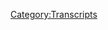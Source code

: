 {{DEFAULTSORT:
    #_TRANSCRIPT_0696:June 24, 2022
}}{{Transcript
    | title         = [[696: June 24, 2022]]
    | caption       = [https://knowledgefight.libsyn.com/696-june-24-2022 Listen to this episode on Libsyn]
    | episodeNumber = [[696: June 24, 2022|696]]
    | length        = 01:49:15
}}

{{MessageBox
    | header     = Warning: Bot Generated Content
    | text       = This transcript was automatically generated by transcription software and likely contains many mistakes and misattributions. Please check the audio for definitive quotes, attribution, and context.
    | image      = N3yvass4myg91.webp
    | imagewidth = 50px
    | id         = warning
}}

{{TranscriptBlock
    | name      = Unknown Speaker
    | timestamp = 00:00:00.000
    | text      = N-N-N-N-N-N-N-Knowledge Fight
}}

{{TranscriptBlock
    | name      = Unknown Speaker
    | timestamp = 00:00:12.960
    | text      = Dan and Jordan, I am sweating.
}}

{{TranscriptBlock
    | name      = Unknown Speaker
    | timestamp = 00:00:19.600
    | text      = Knowledgefight.com, it's time to pray.
}}

{{TranscriptBlock
    | name      = Unknown Speaker
    | timestamp = 00:00:21.399
    | text      = I have great respect for knowledgefight, knowledgefight.
}}

{{TranscriptBlock
    | name      = Unknown Speaker
    | timestamp = 00:00:25.199
    | text      = I'm sick of them posing as if they're the good guys, saying we are the bad guys.
}}

{{TranscriptBlock
    | name      = Unknown Speaker
    | timestamp = 00:00:29.359
    | text      = We are the best and we want knowledgefight.
}}

{{TranscriptBlock
    | name      = Unknown Speaker
    | timestamp = 00:00:33.679
    | text      = Dan and Jordan, knowledgefight.
}}

{{TranscriptBlock
    | name      = Unknown Speaker
    | timestamp = 00:00:36.479
    | text      = We are the best and we want knowledgefight.
}}

{{TranscriptBlock
    | name      = Unknown Speaker
    | timestamp = 00:00:43.960
    | text      = I need money.
}}

{{TranscriptBlock
    | name      = Unknown Speaker
    | timestamp = 00:00:46.280
    | text      = Andy and Kansas, it's time to pray.
}}

{{TranscriptBlock
    | name      = Unknown Speaker
    | timestamp = 00:00:48.960
    | text      = Andy and Kansas, you're on the earth, thanks for holding.
}}

{{TranscriptBlock
    | name      = Unknown Speaker
    | timestamp = 00:00:55.560
    | text      = at knowledgefight.com, I love you.
}}

{{TranscriptBlock
    | name      = Unknown Speaker
    | timestamp = 00:00:59.159
    | text      = Hey everybody, welcome back to Knowledge Fight,
}}

{{TranscriptBlock
    | name      = Unknown Speaker
    | timestamp = 00:01:00.920
    | text      = I'm Dan.
}}

{{TranscriptBlock
    | name      = Unknown Speaker
    | timestamp = 00:01:01.759
    | text      = I'm Jordan.
}}

{{TranscriptBlock
    | name      = Unknown Speaker
    | timestamp = 00:01:02.579
    | text      = We're a couple dudes, like to sit around,
}}

{{TranscriptBlock
    | name      = Unknown Speaker
    | timestamp = 00:01:03.420
    | text      = worship at the altar of Selene
}}

{{TranscriptBlock
    | name      = Unknown Speaker
    | timestamp = 00:01:04.659
    | text      = and talk a little bit about Alex Jones.
}}

{{TranscriptBlock
    | name      = Unknown Speaker
    | timestamp = 00:01:06.640
    | text      = Oh indeed we are, Dan.
}}

{{TranscriptBlock
    | name      = Unknown Speaker
    | timestamp = 00:01:08.280
    | text      = Jordan.
}}

{{TranscriptBlock
    | name      = Unknown Speaker
    | timestamp = 00:01:09.120
    | text      = Dan, quick question for you.
}}

{{TranscriptBlock
    | name      = Unknown Speaker
    | timestamp = 00:01:10.319
    | text      = What's up?
}}

{{TranscriptBlock
    | name      = Unknown Speaker
    | timestamp = 00:01:11.159
    | text      = What's your bright spot today?
}}

{{TranscriptBlock
    | name      = Unknown Speaker
    | timestamp = 00:01:11.980
    | text      = Why don't you go first?
}}

{{TranscriptBlock
    | name      = Unknown Speaker
    | timestamp = 00:01:12.920
    | text      = My bright spot, Dan, is it is the beginning today
}}

{{TranscriptBlock
    | name      = Unknown Speaker
    | timestamp = 00:01:15.959
    | text      = as we speak of Summer Games Done Quick.
}}

{{TranscriptBlock
    | name      = Unknown Speaker
    | timestamp = 00:01:18.560
    | text      = Oh.
}}

{{TranscriptBlock
    | name      = Unknown Speaker
    | timestamp = 00:01:19.400
    | text      = And it is the first time they have been
}}

{{TranscriptBlock
    | name      = Unknown Speaker
    | timestamp = 00:01:20.939
    | text      = in a live grouping situation,
}}

{{TranscriptBlock
    | name      = Unknown Speaker
    | timestamp = 00:01:24.599
    | text      = that's how I, in a conference center or whatever it is,
}}

{{TranscriptBlock
    | name      = Unknown Speaker
    | timestamp = 00:01:27.400
    | text      = with a real audience, since the,
}}

{{TranscriptBlock
    | name      = Unknown Speaker
    | timestamp = 00:01:30.959
    | text      = you remember the thing.
}}

{{TranscriptBlock
    | name      = Unknown Speaker
    | timestamp = 00:01:31.799
    | text      = The thing.
}}

{{TranscriptBlock
    | name      = Unknown Speaker
    | timestamp = 00:01:32.640
    | text      = The thing that happened.
}}

{{TranscriptBlock
    | name      = Unknown Speaker
    | timestamp = 00:01:33.459
    | text      = Yeah, yeah.
}}

{{TranscriptBlock
    | name      = Unknown Speaker
    | timestamp = 00:01:34.299
    | text      = And yeah, I watched a little bit of it,
}}

{{TranscriptBlock
    | name      = Unknown Speaker
    | timestamp = 00:01:35.359
    | text      = it's fantastic to see.
}}

{{TranscriptBlock
    | name      = Unknown Speaker
    | timestamp = 00:01:36.599
    | text      = A lot of people.
}}

{{TranscriptBlock
    | name      = Unknown Speaker
    | timestamp = 00:01:37.439
    | text      = It really is heartwarming.
}}

{{TranscriptBlock
    | name      = Unknown Speaker
    | timestamp = 00:01:38.280
    | text      = A lot of folks getting real excited about people
}}

{{TranscriptBlock
    | name      = Unknown Speaker
    | timestamp = 00:01:40.280
    | text      = hitting buttons at exactly the right time.
}}

{{TranscriptBlock
    | name      = Unknown Speaker
    | timestamp = 00:01:42.239
    | text      = Well, and it's for Doctors Without Borders.
}}

{{TranscriptBlock
    | name      = Unknown Speaker
    | timestamp = 00:01:44.200
    | text      = That is good.
}}

{{TranscriptBlock
    | name      = Unknown Speaker
    | timestamp = 00:01:45.040
    | text      = You know, that whole thing.
}}

{{TranscriptBlock
    | name      = Unknown Speaker
    | timestamp = 00:01:45.859
    | text      = People like that stuff, I've heard.
}}

{{TranscriptBlock
    | name      = Unknown Speaker
    | timestamp = 00:01:47.439
    | text      = I am blown away by, I mean,
}}

{{TranscriptBlock
    | name      = Unknown Speaker
    | timestamp = 00:01:50.799
    | text      = just even people who are good at video games.
}}

{{TranscriptBlock
    | name      = Unknown Speaker
    | timestamp = 00:01:52.840
    | text      = Yeah.
}}

{{TranscriptBlock
    | name      = Unknown Speaker
    | timestamp = 00:01:53.680
    | text      = I play a fair amount of video games,
}}

{{TranscriptBlock
    | name      = Unknown Speaker
    | timestamp = 00:01:55.000
    | text      = but I'm like, not that good at them.
}}

{{TranscriptBlock
    | name      = Unknown Speaker
    | timestamp = 00:01:57.980
    | text      = So people who are good worry me.
}}

{{TranscriptBlock
    | name      = Unknown Speaker
    | timestamp = 00:02:00.799
    | text      = And then people who are able to do those,
}}

{{TranscriptBlock
    | name      = Unknown Speaker
    | timestamp = 00:02:04.040
    | text      = like speed run games, it's like,
}}

{{TranscriptBlock
    | name      = Unknown Speaker
    | timestamp = 00:02:05.879
    | text      = it seems like that would take a long time of fucking up
}}

{{TranscriptBlock
    | name      = Unknown Speaker
    | timestamp = 00:02:09.840
    | text      = in order to get right.
}}

{{TranscriptBlock
    | name      = Unknown Speaker
    | timestamp = 00:02:11.039
    | text      = Yeah.
}}

{{TranscriptBlock
    | name      = Unknown Speaker
    | timestamp = 00:02:11.879
    | text      = And I look at that like someone
}}

{{TranscriptBlock
    | name      = Unknown Speaker
    | timestamp = 00:02:12.699
    | text      = who's really good at a magic trick.
}}

{{TranscriptBlock
    | name      = Unknown Speaker
    | timestamp = 00:02:13.960
    | text      = Right, right, right.
}}

{{TranscriptBlock
    | name      = Unknown Speaker
    | timestamp = 00:02:14.800
    | text      = I am very impressed, but you're obscuring a lot of stuff
}}

{{TranscriptBlock
    | name      = Unknown Speaker
    | timestamp = 00:02:19.199
    | text      = that you take behind the scenes.
}}

{{TranscriptBlock
    | name      = Unknown Speaker
    | timestamp = 00:02:20.520
    | text      = Right, right, right, right.
}}

{{TranscriptBlock
    | name      = Unknown Speaker
    | timestamp = 00:02:21.639
    | text      = A lot of time spent like screaming at a deck of cards.
}}

{{TranscriptBlock
    | name      = Unknown Speaker
    | timestamp = 00:02:25.199
    | text      = Well, I mean, I think what's fun about video games
}}

{{TranscriptBlock
    | name      = Unknown Speaker
    | timestamp = 00:02:27.759
    | text      = is you get to see it.
}}

{{TranscriptBlock
    | name      = Unknown Speaker
    | timestamp = 00:02:29.199
    | text      = And because you can play a video game,
}}

{{TranscriptBlock
    | name      = Unknown Speaker
    | timestamp = 00:02:31.099
    | text      = at least at a basic level, you know,
}}

{{TranscriptBlock
    | name      = Unknown Speaker
    | timestamp = 00:02:33.460
    | text      = you can really see how amazing they must be.
}}

{{TranscriptBlock
    | name      = Unknown Speaker
    | timestamp = 00:02:36.860
    | text      = The really good ones are.
}}

{{TranscriptBlock
    | name      = Unknown Speaker
    | timestamp = 00:02:37.960
    | text      = Yeah.
}}

{{TranscriptBlock
    | name      = Unknown Speaker
    | timestamp = 00:02:38.800
    | text      = Now imagine you can't even think about
}}

{{TranscriptBlock
    | name      = Unknown Speaker
    | timestamp = 00:02:41.400
    | text      = playing the saxophone.
}}

{{TranscriptBlock
    | name      = Unknown Speaker
    | timestamp = 00:02:42.639
    | text      = You've got no idea how to make your fingers do that shit.
}}

{{TranscriptBlock
    | name      = Unknown Speaker
    | timestamp = 00:02:45.439
    | text      = How the fuck do they do that?
}}

{{TranscriptBlock
    | name      = Unknown Speaker
    | timestamp = 00:02:46.819
    | text      = Right, and it's got a read.
}}

{{TranscriptBlock
    | name      = Unknown Speaker
    | timestamp = 00:02:48.199
    | text      = How do you put your mouth on that thing?
}}

{{TranscriptBlock
    | name      = Unknown Speaker
    | timestamp = 00:02:49.039
    | text      = Exactly, what is that in there?
}}

{{TranscriptBlock
    | name      = Unknown Speaker
    | timestamp = 00:02:49.879
    | text      = And there are some with two reads?
}}

{{TranscriptBlock
    | name      = Unknown Speaker
    | timestamp = 00:02:51.400
    | text      = What do you even do with the second one?
}}

{{TranscriptBlock
    | name      = Unknown Speaker
    | timestamp = 00:02:52.759
    | text      = It's a mess.
}}

{{TranscriptBlock
    | name      = Unknown Speaker
    | timestamp = 00:02:53.599
    | text      = You shove it up your butt?
}}

{{TranscriptBlock
    | name      = Unknown Speaker
    | timestamp = 00:02:54.419
    | text      = Yeah, I guess that is true.
}}

{{TranscriptBlock
    | name      = Unknown Speaker
    | timestamp = 00:02:55.840
    | text      = You can't even conceive of that difficulty
}}

{{TranscriptBlock
    | name      = Unknown Speaker
    | timestamp = 00:02:57.919
    | text      = where it can kind of be like, wow, I couldn't do that.
}}

{{TranscriptBlock
    | name      = Unknown Speaker
    | timestamp = 00:03:00.439
    | text      = It's relatable, yeah, yeah, yeah, it's fantastic.
}}

{{TranscriptBlock
    | name      = Unknown Speaker
    | timestamp = 00:03:02.560
    | text      = Yeah, I guess that's an indictment of our generation.
}}

{{TranscriptBlock
    | name      = Unknown Speaker
    | timestamp = 00:03:05.000
    | text      = Because none of us know how to play the goddamn saxophone.
}}

{{TranscriptBlock
    | name      = Unknown Speaker
    | timestamp = 00:03:08.439
    | text      = Yeah, and everyone can relate to video games.
}}

{{TranscriptBlock
    | name      = Unknown Speaker
    | timestamp = 00:03:10.520
    | text      = Yep.
}}

{{TranscriptBlock
    | name      = Unknown Speaker
    | timestamp = 00:03:11.360
    | text      = So Jordan, today my bright spot is, you know,
}}

{{TranscriptBlock
    | name      = Unknown Speaker
    | timestamp = 00:03:14.560
    | text      = it's the dreamy, creamy summer.
}}

{{TranscriptBlock
    | name      = Unknown Speaker
    | timestamp = 00:03:15.719
    | text      = Oh indeed.
}}

{{TranscriptBlock
    | name      = Unknown Speaker
    | timestamp = 00:03:16.560
    | text      = Everyone knows this.
}}

{{TranscriptBlock
    | name      = Unknown Speaker
    | timestamp = 00:03:17.560
    | text      = It has taken the world by storm.
}}

{{TranscriptBlock
    | name      = Unknown Speaker
    | timestamp = 00:03:18.840
    | text      = Absolutely.
}}

{{TranscriptBlock
    | name      = Unknown Speaker
    | timestamp = 00:03:20.240
    | text      = Since the beginning of this, and you know,
}}

{{TranscriptBlock
    | name      = Unknown Speaker
    | timestamp = 00:03:22.000
    | text      = we've had conversations about this privately,
}}

{{TranscriptBlock
    | name      = Unknown Speaker
    | timestamp = 00:03:25.319
    | text      = I have wanted to find a way to make it mean a little bit more
}}

{{TranscriptBlock
    | name      = Unknown Speaker
    | timestamp = 00:03:29.840
    | text      = than just me eating ice cream.
}}

{{TranscriptBlock
    | name      = Unknown Speaker
    | timestamp = 00:03:31.280
    | text      = Right, right, right, right.
}}

{{TranscriptBlock
    | name      = Unknown Speaker
    | timestamp = 00:03:32.560
    | text      = There was an idea that I had of each month of the dreamy,
}}

{{TranscriptBlock
    | name      = Unknown Speaker
    | timestamp = 00:03:37.759
    | text      = creamy summer, we would support a charity of some sort.
}}

{{TranscriptBlock
    | name      = Unknown Speaker
    | timestamp = 00:03:41.439
    | text      = Tally it up, something like that.
}}

{{TranscriptBlock
    | name      = Unknown Speaker
    | timestamp = 00:03:42.840
    | text      = Yeah, and you know, I think that things kept happening.
}}

{{TranscriptBlock
    | name      = Unknown Speaker
    | timestamp = 00:03:47.080
    | text      = And it kept being like, well, this
}}

{{TranscriptBlock
    | name      = Unknown Speaker
    | timestamp = 00:03:49.080
    | text      = is what we should support.
}}

{{TranscriptBlock
    | name      = Unknown Speaker
    | timestamp = 00:03:50.280
    | text      = This is, you know, it just was overwhelming.
}}

{{TranscriptBlock
    | name      = Unknown Speaker
    | timestamp = 00:03:53.680
    | text      = And everything, you know, things kept happening.
}}

{{TranscriptBlock
    | name      = Unknown Speaker
    | timestamp = 00:03:55.879
    | text      = Yeah, no, the first time we talked about it
}}

{{TranscriptBlock
    | name      = Unknown Speaker
    | timestamp = 00:03:59.120
    | text      = was like two, what, three days before we were going
}}

{{TranscriptBlock
    | name      = Unknown Speaker
    | timestamp = 00:04:02.639
    | text      = to go to Austin for the trial.
}}

{{TranscriptBlock
    | name      = Unknown Speaker
    | timestamp = 00:04:04.400
    | text      = Probably.
}}

{{TranscriptBlock
    | name      = Unknown Speaker
    | timestamp = 00:04:04.879
    | text      = So then that whole thing happened.
}}

{{TranscriptBlock
    | name      = Unknown Speaker
    | timestamp = 00:04:06.719
    | text      = And it's just ever since then, it's
}}

{{TranscriptBlock
    | name      = Unknown Speaker
    | timestamp = 00:04:08.360
    | text      = been one fucking thing after another.
}}

{{TranscriptBlock
    | name      = Unknown Speaker
    | timestamp = 00:04:10.080
    | text      = Yes.
}}

{{TranscriptBlock
    | name      = Unknown Speaker
    | timestamp = 00:04:11.039
    | text      = And so finally, I decided to make a move on this.
}}

{{TranscriptBlock
    | name      = Unknown Speaker
    | timestamp = 00:04:14.680
    | text      = And so what I have done is we've started a Kickstarter.
}}

{{TranscriptBlock
    | name      = Unknown Speaker
    | timestamp = 00:04:20.120
    | text      = Not Kickstarter.
}}

{{TranscriptBlock
    | name      = Unknown Speaker
    | timestamp = 00:04:20.839
    | text      = Kickstarter.
}}

{{TranscriptBlock
    | name      = Unknown Speaker
    | timestamp = 00:04:22.560
    | text      = If we get $10 billion, we'll solve world hunger.
}}

{{TranscriptBlock
    | name      = Unknown Speaker
    | timestamp = 00:04:26.959
    | text      = There's a GoFundMe.
}}

{{TranscriptBlock
    | name      = Unknown Speaker
    | timestamp = 00:04:28.720
    | text      = They allow you to set up fundraisers
}}

{{TranscriptBlock
    | name      = Unknown Speaker
    | timestamp = 00:04:31.879
    | text      = for a charity of your choice.
}}

{{TranscriptBlock
    | name      = Unknown Speaker
    | timestamp = 00:04:34.279
    | text      = And there is a charity called Apiary
}}

{{TranscriptBlock
    | name      = Unknown Speaker
    | timestamp = 00:04:37.079
    | text      = that is involved with logistical and practical support
}}

{{TranscriptBlock
    | name      = Unknown Speaker
    | timestamp = 00:04:40.519
    | text      = for people who are looking for reproductive care.
}}

{{TranscriptBlock
    | name      = Unknown Speaker
    | timestamp = 00:04:43.199
    | text      = And so what I have decided to do is set up a Dreamy Creamy
}}

{{TranscriptBlock
    | name      = Unknown Speaker
    | timestamp = 00:04:46.759
    | text      = Summer fundraiser that you can find.
}}

{{TranscriptBlock
    | name      = Unknown Speaker
    | timestamp = 00:04:49.319
    | text      = I think if you just search GoFundMe.com slash Dreamy
}}

{{TranscriptBlock
    | name      = Unknown Speaker
    | timestamp = 00:04:52.319
    | text      = Creamy Summer, I think it should come up.
}}

{{TranscriptBlock
    | name      = Unknown Speaker
    | timestamp = 00:04:54.360
    | text      = That's what I've changed the name to.
}}

{{TranscriptBlock
    | name      = Unknown Speaker
    | timestamp = 00:04:55.879
    | text      = It's worth it.
}}

{{TranscriptBlock
    | name      = Unknown Speaker
    | timestamp = 00:04:57.360
    | text      = We'll put a link, obviously, on the episode.
}}

{{TranscriptBlock
    | name      = Unknown Speaker
    | timestamp = 00:05:01.240
    | text      = But yeah, it's, I don't know.
}}

{{TranscriptBlock
    | name      = Unknown Speaker
    | timestamp = 00:05:04.839
    | text      = I'm trying to make some positive out of me being a glutton.
}}

{{TranscriptBlock
    | name      = Unknown Speaker
    | timestamp = 00:05:07.639
    | text      = Join in if you want or not or give or don't.
}}

{{TranscriptBlock
    | name      = Unknown Speaker
    | timestamp = 00:05:11.279
    | text      = But that's how we're going to do it.
}}

{{TranscriptBlock
    | name      = Unknown Speaker
    | timestamp = 00:05:12.720
    | text      = Yeah.
}}

{{TranscriptBlock
    | name      = Unknown Speaker
    | timestamp = 00:05:13.680
    | text      = So that's our plan.
}}

{{TranscriptBlock
    | name      = Unknown Speaker
    | timestamp = 00:05:14.920
    | text      = That's my bright spot is hopefully helping a little.
}}

{{TranscriptBlock
    | name      = Unknown Speaker
    | timestamp = 00:05:18.879
    | text      = Oh, yeah.
}}

{{TranscriptBlock
    | name      = Unknown Speaker
    | timestamp = 00:05:19.639
    | text      = So Jordan.
}}

{{TranscriptBlock
    | name      = Unknown Speaker
    | timestamp = 00:05:21.000
    | text      = Yes, Dan.
}}

{{TranscriptBlock
    | name      = Unknown Speaker
    | timestamp = 00:05:22.720
    | text      = Today.
}}

{{TranscriptBlock
    | name      = Unknown Speaker
    | timestamp = 00:05:23.399
    | text      = Yeah.
}}

{{TranscriptBlock
    | name      = Unknown Speaker
    | timestamp = 00:05:24.079
    | text      = We've got an episode.
}}

{{TranscriptBlock
    | name      = Unknown Speaker
    | timestamp = 00:05:25.000
    | text      = Oh, boy.
}}

{{TranscriptBlock
    | name      = Unknown Speaker
    | timestamp = 00:05:25.600
    | text      = Yeah.
}}

{{TranscriptBlock
    | name      = Unknown Speaker
    | timestamp = 00:05:26.240
    | text      = Do we?
}}

{{TranscriptBlock
    | name      = Unknown Speaker
    | timestamp = 00:05:26.839
    | text      = Yeah, we do.
}}

{{TranscriptBlock
    | name      = Unknown Speaker
    | timestamp = 00:05:28.079
    | text      = Like on purpose?
}}

{{TranscriptBlock
    | name      = Unknown Speaker
    | timestamp = 00:05:29.160
    | text      = Oh, boy.
}}

{{TranscriptBlock
    | name      = Unknown Speaker
    | timestamp = 00:05:29.959
    | text      = It's an accident.
}}

{{TranscriptBlock
    | name      = Unknown Speaker
    | timestamp = 00:05:30.680
    | text      = Oh, boy.
}}

{{TranscriptBlock
    | name      = Unknown Speaker
    | timestamp = 00:05:31.800
    | text      = Don't mean to do this.
}}

{{TranscriptBlock
    | name      = Unknown Speaker
    | timestamp = 00:05:32.680
    | text      = Yeah.
}}

{{TranscriptBlock
    | name      = Unknown Speaker
    | timestamp = 00:05:33.439
    | text      = Today we're going over June 24, 2022, also known as What A Day.
}}

{{TranscriptBlock
    | name      = Unknown Speaker
    | timestamp = 00:05:39.439
    | text      = D-Day.
}}

{{TranscriptBlock
    | name      = Unknown Speaker
    | timestamp = 00:05:40.360
    | text      = What A Day.
}}

{{TranscriptBlock
    | name      = Unknown Speaker
    | timestamp = 00:05:41.279
    | text      = How do you want to put a day like that?
}}

{{TranscriptBlock
    | name      = Unknown Speaker
    | timestamp = 00:05:44.079
    | text      = Of course, that is the day that learned that it was official
}}

{{TranscriptBlock
    | name      = Unknown Speaker
    | timestamp = 00:05:48.800
    | text      = that the Supreme Court was overturning Roe versus Wade.
}}

{{TranscriptBlock
    | name      = Unknown Speaker
    | timestamp = 00:05:52.360
    | text      = And then in the evening, Q came back.
}}

{{TranscriptBlock
    | name      = Unknown Speaker
    | timestamp = 00:05:54.879
    | text      = Yep.
}}

{{TranscriptBlock
    | name      = Unknown Speaker
    | timestamp = 00:05:55.360
    | text      = Yep.
}}

{{TranscriptBlock
    | name      = Unknown Speaker
    | timestamp = 00:05:56.079
    | text      = That second part will not factor into this episode
}}

{{TranscriptBlock
    | name      = Unknown Speaker
    | timestamp = 00:05:58.879
    | text      = because it was after Alex was on air.
}}

{{TranscriptBlock
    | name      = Unknown Speaker
    | timestamp = 00:06:00.759
    | text      = That's good.
}}

{{TranscriptBlock
    | name      = Unknown Speaker
    | timestamp = 00:06:01.560
    | text      = But yeah, today we have Alex's immediate response to the news
}}

{{TranscriptBlock
    | name      = Unknown Speaker
    | timestamp = 00:06:05.879
    | text      = that Roe had been overturned.
}}

{{TranscriptBlock
    | name      = Unknown Speaker
    | timestamp = 00:06:07.519
    | text      = Yeah.
}}

{{TranscriptBlock
    | name      = Unknown Speaker
    | timestamp = 00:06:08.000
    | text      = I think a lot of people might expect something
}}

{{TranscriptBlock
    | name      = Unknown Speaker
    | timestamp = 00:06:11.480
    | text      = a little different than what actually happens.
}}

{{TranscriptBlock
    | name      = Unknown Speaker
    | timestamp = 00:06:15.079
    | text      = I mean, I think people might expect a, I don't know,
}}

{{TranscriptBlock
    | name      = Unknown Speaker
    | timestamp = 00:06:19.399
    | text      = ticker tape parade.
}}

{{TranscriptBlock
    | name      = Unknown Speaker
    | timestamp = 00:06:20.720
    | text      = Right.
}}

{{TranscriptBlock
    | name      = Unknown Speaker
    | timestamp = 00:06:21.439
    | text      = Like a big celebration.
}}

{{TranscriptBlock
    | name      = Unknown Speaker
    | timestamp = 00:06:22.560
    | text      = Yeah, totally.
}}

{{TranscriptBlock
    | name      = Unknown Speaker
    | timestamp = 00:06:23.319
    | text      = Like a three hour long remix of You Belong to the City.
}}

{{TranscriptBlock
    | name      = Unknown Speaker
    | timestamp = 00:06:27.199
    | text      = Absolutely.
}}

{{TranscriptBlock
    | name      = Unknown Speaker
    | timestamp = 00:06:28.000
    | text      = That he just says apocalyptic things over for three hours.
}}

{{TranscriptBlock
    | name      = Unknown Speaker
    | timestamp = 00:06:31.279
    | text      = You would think that that's probably what would happen,
}}

{{TranscriptBlock
    | name      = Unknown Speaker
    | timestamp = 00:06:33.639
    | text      = but it's a little bit different.
}}

{{TranscriptBlock
    | name      = Unknown Speaker
    | timestamp = 00:06:35.079
    | text      = And I think some of it's interesting, some of it's
}}

{{TranscriptBlock
    | name      = Unknown Speaker
    | timestamp = 00:06:37.439
    | text      = not, and we'll get into it here in a moment.
}}

{{TranscriptBlock
    | name      = Unknown Speaker
    | timestamp = 00:06:39.920
    | text      = But first, let's say hello to some folks who
}}

{{TranscriptBlock
    | name      = Unknown Speaker
    | timestamp = 00:06:42.279
    | text      = signed up in our walks.
}}

{{TranscriptBlock
    | name      = Unknown Speaker
    | timestamp = 00:06:43.720
    | text      = Oh, that's a great idea.
}}

{{TranscriptBlock
    | name      = Unknown Speaker
    | timestamp = 00:06:44.680
    | text      = So first, sorry for missing the wedding, den dog and trad wife.
}}

{{TranscriptBlock
    | name      = Unknown Speaker
    | timestamp = 00:06:47.879
    | text      = Thank you so much.
}}

{{TranscriptBlock
    | name      = Unknown Speaker
    | timestamp = 00:06:48.600
    | text      = You are now a policy wonk.
}}

{{TranscriptBlock
    | name      = Unknown Speaker
    | timestamp = 00:06:49.879
    | text      = I'm a policy wonk.
}}

{{TranscriptBlock
    | name      = Unknown Speaker
    | timestamp = 00:06:50.759
    | text      = Thank you very much.
}}

{{TranscriptBlock
    | name      = Unknown Speaker
    | timestamp = 00:06:51.600
    | text      = Thank you.
}}

{{TranscriptBlock
    | name      = Unknown Speaker
    | timestamp = 00:06:52.120
    | text      = Next, Volonius Monk, a friar with a prior.
}}

{{TranscriptBlock
    | name      = Unknown Speaker
    | timestamp = 00:06:54.560
    | text      = Thank you so much.
}}

{{TranscriptBlock
    | name      = Unknown Speaker
    | timestamp = 00:06:55.360
    | text      = You are now a policy wonk.
}}

{{TranscriptBlock
    | name      = Unknown Speaker
    | timestamp = 00:06:56.600
    | text      = I'm a policy wonk.
}}

{{TranscriptBlock
    | name      = Unknown Speaker
    | timestamp = 00:06:57.480
    | text      = Thank you very much.
}}

{{TranscriptBlock
    | name      = Unknown Speaker
    | timestamp = 00:06:58.360
    | text      = Next, not mad at accounting.
}}

{{TranscriptBlock
    | name      = Unknown Speaker
    | timestamp = 00:07:00.240
    | text      = Thank you so much.
}}

{{TranscriptBlock
    | name      = Unknown Speaker
    | timestamp = 00:07:00.959
    | text      = You are now a policy wonk.
}}

{{TranscriptBlock
    | name      = Unknown Speaker
    | timestamp = 00:07:02.319
    | text      = I'm a policy wonk.
}}

{{TranscriptBlock
    | name      = Unknown Speaker
    | timestamp = 00:07:03.120
    | text      = Thank you very much.
}}

{{TranscriptBlock
    | name      = Unknown Speaker
    | timestamp = 00:07:04.519
    | text      = And Veronica, future corporate representative.
}}

{{TranscriptBlock
    | name      = Unknown Speaker
    | timestamp = 00:07:07.199
    | text      = Thank you so much.
}}

{{TranscriptBlock
    | name      = Unknown Speaker
    | timestamp = 00:07:07.959
    | text      = You are now a policy wonk.
}}

{{TranscriptBlock
    | name      = Unknown Speaker
    | timestamp = 00:07:08.959
    | text      = I'm a policy wonk.
}}

{{TranscriptBlock
    | name      = Unknown Speaker
    | timestamp = 00:07:09.839
    | text      = Thank you very much.
}}

{{TranscriptBlock
    | name      = Unknown Speaker
    | timestamp = 00:07:11.040
    | text      = And we've got a couple of technocrats here, Jordan.
}}

{{TranscriptBlock
    | name      = Unknown Speaker
    | timestamp = 00:07:13.399
    | text      = So first, I got to make an apology on this one too.
}}

{{TranscriptBlock
    | name      = Unknown Speaker
    | timestamp = 00:07:17.639
    | text      = We're a little bit late.
}}

{{TranscriptBlock
    | name      = Unknown Speaker
    | timestamp = 00:07:18.879
    | text      = Maybe two weeks late or so.
}}

{{TranscriptBlock
    | name      = Unknown Speaker
    | timestamp = 00:07:20.839
    | text      = But anyway, Emma, Charlie wanted to wish you a happy birthday.
}}

{{TranscriptBlock
    | name      = Unknown Speaker
    | timestamp = 00:07:26.160
    | text      = I was hoping it wasn't a proposal.
}}

{{TranscriptBlock
    | name      = Unknown Speaker
    | timestamp = 00:07:27.600
    | text      = If anybody tries a proposal, good fucking luck.
}}

{{TranscriptBlock
    | name      = Unknown Speaker
    | timestamp = 00:07:30.079
    | text      = No, I don't think I want to be involved
}}

{{TranscriptBlock
    | name      = Unknown Speaker
    | timestamp = 00:07:32.480
    | text      = in any of those sorts of wonks.
}}

{{TranscriptBlock
    | name      = Unknown Speaker
    | timestamp = 00:07:33.839
    | text      = Not a chance, not a chance.
}}

{{TranscriptBlock
    | name      = Unknown Speaker
    | timestamp = 00:07:35.680
    | text      = But happy birthday.
}}

{{TranscriptBlock
    | name      = Unknown Speaker
    | timestamp = 00:07:36.600
    | text      = Your birthday was on the 12th, and Charlie wanted
}}

{{TranscriptBlock
    | name      = Unknown Speaker
    | timestamp = 00:07:38.199
    | text      = to wish you a happy birthday.
}}

{{TranscriptBlock
    | name      = Unknown Speaker
    | timestamp = 00:07:39.519
    | text      = So belatedly.
}}

{{TranscriptBlock
    | name      = Unknown Speaker
    | timestamp = 00:07:40.600
    | text      = We wish you too.
}}

{{TranscriptBlock
    | name      = Unknown Speaker
    | timestamp = 00:07:42.079
    | text      = And objection form.
}}

{{TranscriptBlock
    | name      = Unknown Speaker
    | timestamp = 00:07:44.279
    | text      = I did exactly what Jordan directed me not to do
}}

{{TranscriptBlock
    | name      = Unknown Speaker
    | timestamp = 00:07:46.560
    | text      = and binge listened, sometimes even fell asleep to it.
}}

{{TranscriptBlock
    | name      = Unknown Speaker
    | timestamp = 00:07:49.800
    | text      = I am the Shmeevasaurus Rex.
}}

{{TranscriptBlock
    | name      = Unknown Speaker
    | timestamp = 00:07:51.839
    | text      = Thank you so much.
}}

{{TranscriptBlock
    | name      = Unknown Speaker
    | timestamp = 00:07:52.759
    | text      = You are now a technocrat.
}}

{{TranscriptBlock
    | name      = Unknown Speaker
    | timestamp = 00:07:54.120
    | text      = I'm a policy wonk.
}}

{{TranscriptBlock
    | name      = Unknown Speaker
    | timestamp = 00:07:55.199
    | text      = I have risen above my enemies.
}}

{{TranscriptBlock
    | name      = Unknown Speaker
    | timestamp = 00:07:58.560
    | text      = I might quit tomorrow, actually.
}}

{{TranscriptBlock
    | name      = Unknown Speaker
    | timestamp = 00:08:00.240
    | text      = I'm just going to take a little break now.
}}

{{TranscriptBlock
    | name      = Unknown Speaker
    | timestamp = 00:08:02.680
    | text      = A little breaky for me.
}}

{{TranscriptBlock
    | name      = Unknown Speaker
    | timestamp = 00:08:06.279
    | text      = And then we're going to come back,
}}

{{TranscriptBlock
    | name      = Unknown Speaker
    | timestamp = 00:08:09.800
    | text      = and I'm going to start the show over.
}}

{{TranscriptBlock
    | name      = Unknown Speaker
    | timestamp = 00:08:11.879
    | text      = But I'm the devil.
}}

{{TranscriptBlock
    | name      = Unknown Speaker
    | timestamp = 00:08:12.720
    | text      = I got to be taken over here.
}}

{{TranscriptBlock
    | name      = Unknown Speaker
    | timestamp = 00:08:13.879
    | text      = I'm getting all this blah, blah, blah.
}}

{{TranscriptBlock
    | name      = Unknown Speaker
    | timestamp = 00:08:15.920
    | text      = Fuck you.
}}

{{TranscriptBlock
    | name      = Unknown Speaker
    | timestamp = 00:08:17.319
    | text      = Fuck you.
}}

{{TranscriptBlock
    | name      = Unknown Speaker
    | timestamp = 00:08:18.279
    | text      = I got plenty of words for you, but at the end of the day,
}}

{{TranscriptBlock
    | name      = Unknown Speaker
    | timestamp = 00:08:20.839
    | text      = fuck you and your New World Order,
}}

{{TranscriptBlock
    | name      = Unknown Speaker
    | timestamp = 00:08:22.920
    | text      = and fuck the horse you rode in on, and all your shit.
}}

{{TranscriptBlock
    | name      = Unknown Speaker
    | timestamp = 00:08:26.680
    | text      = Maybe today should be my last broadcast.
}}

{{TranscriptBlock
    | name      = Unknown Speaker
    | timestamp = 00:08:28.800
    | text      = Maybe I'll just be gone a month, maybe five years.
}}

{{TranscriptBlock
    | name      = Unknown Speaker
    | timestamp = 00:08:32.200
    | text      = Maybe I'll walk out of here tomorrow,
}}

{{TranscriptBlock
    | name      = Unknown Speaker
    | timestamp = 00:08:34.039
    | text      = and you never see me again.
}}

{{TranscriptBlock
    | name      = Unknown Speaker
    | timestamp = 00:08:36.240
    | text      = That's really what I want to do.
}}

{{TranscriptBlock
    | name      = Unknown Speaker
    | timestamp = 00:08:38.519
    | text      = I never want to come back here again.
}}

{{TranscriptBlock
    | name      = Unknown Speaker
    | timestamp = 00:08:40.120
    | text      = I apologize to the crew and the listeners
}}

{{TranscriptBlock
    | name      = Unknown Speaker
    | timestamp = 00:08:42.600
    | text      = yesterday that I was legitimately
}}

{{TranscriptBlock
    | name      = Unknown Speaker
    | timestamp = 00:08:44.919
    | text      = having breakdowns on air.
}}

{{TranscriptBlock
    | name      = Unknown Speaker
    | timestamp = 00:08:47.480
    | text      = I'll be better tomorrow.
}}

{{TranscriptBlock
    | name      = Unknown Speaker
    | timestamp = 00:08:48.559
    | text      = He's not.
}}

{{TranscriptBlock
    | name      = Unknown Speaker
    | timestamp = 00:08:50.399
    | text      = Nothing is good today.
}}

{{TranscriptBlock
    | name      = Unknown Speaker
    | timestamp = 00:08:52.200
    | text      = Things are bad.
}}

{{TranscriptBlock
    | name      = Unknown Speaker
    | timestamp = 00:08:53.360
    | text      = Alex sucks.
}}

{{TranscriptBlock
    | name      = Unknown Speaker
    | timestamp = 00:08:54.080
    | text      = Yep.
}}

{{TranscriptBlock
    | name      = Unknown Speaker
    | timestamp = 00:08:54.840
    | text      = So we start off the episode.
}}

{{TranscriptBlock
    | name      = Unknown Speaker
    | timestamp = 00:08:56.519
    | text      = OK.
}}

{{TranscriptBlock
    | name      = Unknown Speaker
    | timestamp = 00:08:57.000
    | text      = And Alex comes in with music that I don't know.
}}

{{TranscriptBlock
    | name      = Unknown Speaker
    | timestamp = 00:08:59.679
    | text      = I wouldn't say that he's never played this.
}}

{{TranscriptBlock
    | name      = Unknown Speaker
    | timestamp = 00:09:01.840
    | text      = I'm not sure, but it's definitely not a normal song.
}}

{{TranscriptBlock
    | name      = Unknown Speaker
    | timestamp = 00:09:05.559
    | text      = The Way by Fastball?
}}

{{TranscriptBlock
    | name      = Unknown Speaker
    | timestamp = 00:09:06.960
    | text      = No.
}}

{{TranscriptBlock
    | name      = Unknown Speaker
    | timestamp = 00:09:08.039
    | text      = It's an in excess song.
}}

{{TranscriptBlock
    | name      = Unknown Speaker
    | timestamp = 00:09:09.759
    | text      = OK, that's somehow even more weird.
}}

{{TranscriptBlock
    | name      = Unknown Speaker
    | timestamp = 00:09:12.360
    | text      = Yeah, and especially for like, he
}}

{{TranscriptBlock
    | name      = Unknown Speaker
    | timestamp = 00:09:15.080
    | text      = has a pretty short list of the beginning
}}

{{TranscriptBlock
    | name      = Unknown Speaker
    | timestamp = 00:09:17.440
    | text      = of the show bumper music.
}}

{{TranscriptBlock
    | name      = Unknown Speaker
    | timestamp = 00:09:19.120
    | text      = So this is a little bit weird.
}}

{{TranscriptBlock
    | name      = Unknown Speaker
    | timestamp = 00:09:20.440
    | text      = The vibe is just off.
}}

{{TranscriptBlock
    | name      = Unknown Speaker
    | timestamp = 00:09:22.039
    | text      = The Way by Fastball?
}}

{{TranscriptBlock
    | name      = Unknown Speaker
    | timestamp = 00:09:36.919
    | text      = What?
}}

{{TranscriptBlock
    | name      = Unknown Speaker
    | timestamp = 00:09:37.440
    | text      = The Way by Fastball?
}}

{{TranscriptBlock
    | name      = Unknown Speaker
    | timestamp = 00:09:45.200
    | text      = Oh, they're scared.
}}

{{TranscriptBlock
    | name      = Unknown Speaker
    | timestamp = 00:09:47.960
    | text      = Freedom is rising.
}}

{{TranscriptBlock
    | name      = Unknown Speaker
    | timestamp = 00:09:49.240
    | text      = Pro-human intention is increasing.
}}

{{TranscriptBlock
    | name      = Unknown Speaker
    | timestamp = 00:09:55.039
    | text      = Humanity is awakening from their coma.
}}

{{TranscriptBlock
    | name      = Unknown Speaker
    | timestamp = 00:09:59.159
    | text      = And those that love death are in a violent panic.
}}

{{TranscriptBlock
    | name      = Unknown Speaker
    | timestamp = 00:10:23.919
    | text      = So what's happened here on this Historic Friday edition?
}}

{{TranscriptBlock
    | name      = Unknown Speaker
    | timestamp = 00:10:26.919
    | text      = I don't know.
}}

{{TranscriptBlock
    | name      = Unknown Speaker
    | timestamp = 00:10:27.519
    | text      = Are you trying to DJ a prom?
}}

{{TranscriptBlock
    | name      = Unknown Speaker
    | timestamp = 00:10:29.240
    | text      = What the fuck just happened?
}}

{{TranscriptBlock
    | name      = Unknown Speaker
    | timestamp = 00:10:30.960
    | text      = Why am I angry already at the song?
}}

{{TranscriptBlock
    | name      = Unknown Speaker
    | timestamp = 00:10:33.879
    | text      = It's very strange.
}}

{{TranscriptBlock
    | name      = Unknown Speaker
    | timestamp = 00:10:35.480
    | text      = God damn.
}}

{{TranscriptBlock
    | name      = Unknown Speaker
    | timestamp = 00:10:36.360
    | text      = What the shit was that slow dance ass bullshit?
}}

{{TranscriptBlock
    | name      = Unknown Speaker
    | timestamp = 00:10:38.960
    | text      = What is happening?
}}

{{TranscriptBlock
    | name      = Unknown Speaker
    | timestamp = 00:10:39.759
    | text      = That is a notable vibe shift.
}}

{{TranscriptBlock
    | name      = Unknown Speaker
    | timestamp = 00:10:42.840
    | text      = Wow.
}}

{{TranscriptBlock
    | name      = Unknown Speaker
    | timestamp = 00:10:43.519
    | text      = But it's not what you would expect.
}}

{{TranscriptBlock
    | name      = Unknown Speaker
    | timestamp = 00:10:45.080
    | text      = You would expect some kind of like celebrate
}}

{{TranscriptBlock
    | name      = Unknown Speaker
    | timestamp = 00:10:47.720
    | text      = good times to come.
}}

{{TranscriptBlock
    | name      = Unknown Speaker
    | timestamp = 00:10:49.320
    | text      = Yeah, yeah, yeah.
}}

{{TranscriptBlock
    | name      = Unknown Speaker
    | timestamp = 00:10:50.759
    | text      = Instead, someone learned how to play saxophone.
}}

{{TranscriptBlock
    | name      = Unknown Speaker
    | timestamp = 00:10:53.720
    | text      = Maybe he's a little wistful thinking
}}

{{TranscriptBlock
    | name      = Unknown Speaker
    | timestamp = 00:10:56.320
    | text      = about how if this were the case in his own life
}}

{{TranscriptBlock
    | name      = Unknown Speaker
    | timestamp = 00:11:00.159
    | text      = when he was younger, we would never
}}

{{TranscriptBlock
    | name      = Unknown Speaker
    | timestamp = 00:11:02.120
    | text      = have had to deal with any of his bullshit.
}}

{{TranscriptBlock
    | name      = Unknown Speaker
    | timestamp = 00:11:03.879
    | text      = Well, we'll get to that a little bit later.
}}

{{TranscriptBlock
    | name      = Unknown Speaker
    | timestamp = 00:11:05.639
    | text      = Oh, OK.
}}

{{TranscriptBlock
    | name      = Unknown Speaker
    | timestamp = 00:11:06.519
    | text      = In depth.
}}

{{TranscriptBlock
    | name      = Unknown Speaker
    | timestamp = 00:11:07.559
    | text      = I believe that.
}}

{{TranscriptBlock
    | name      = Unknown Speaker
    | timestamp = 00:11:09.000
    | text      = But before we do, we got to talk about why
}}

{{TranscriptBlock
    | name      = Unknown Speaker
    | timestamp = 00:11:11.320
    | text      = this is a big day for Alex.
}}

{{TranscriptBlock
    | name      = Unknown Speaker
    | timestamp = 00:11:14.000
    | text      = And here is him discussing the Supreme Court decision.
}}

{{TranscriptBlock
    | name      = Unknown Speaker
    | timestamp = 00:11:18.559
    | text      = So what's happened here on this Historic Friday edition?
}}

{{TranscriptBlock
    | name      = Unknown Speaker
    | timestamp = 00:11:22.360
    | text      = Why did the Supreme Court do the right thing
}}

{{TranscriptBlock
    | name      = Unknown Speaker
    | timestamp = 00:11:24.720
    | text      = and overturn Roe v. Wade just under the Constitution
}}

{{TranscriptBlock
    | name      = Unknown Speaker
    | timestamp = 00:11:28.279
    | text      = and kick it back to the states?
}}

{{TranscriptBlock
    | name      = Unknown Speaker
    | timestamp = 00:11:30.679
    | text      = Well, a lot of reasons.
}}

{{TranscriptBlock
    | name      = Unknown Speaker
    | timestamp = 00:11:32.440
    | text      = But the big one is that we have 3D modeling and 3D scans in HD
}}

{{TranscriptBlock
    | name      = Unknown Speaker
    | timestamp = 00:11:39.000
    | text      = for now 20 plus years of babies in the womb
}}

{{TranscriptBlock
    | name      = Unknown Speaker
    | timestamp = 00:11:43.360
    | text      = sucking their thumbs at even two, three months,
}}

{{TranscriptBlock
    | name      = Unknown Speaker
    | timestamp = 00:11:45.759
    | text      = playing, dancing, and we know that's a human.
}}

{{TranscriptBlock
    | name      = Unknown Speaker
    | timestamp = 00:11:49.240
    | text      = Dancing.
}}

{{TranscriptBlock
    | name      = Unknown Speaker
    | timestamp = 00:11:50.200
    | text      = And statistics show that, yeah, the baby boomers
}}

{{TranscriptBlock
    | name      = Unknown Speaker
    | timestamp = 00:11:52.799
    | text      = are still 50-50 pro-death.
}}

{{TranscriptBlock
    | name      = Unknown Speaker
    | timestamp = 00:11:55.200
    | text      = But below the age of 30, it's over 75% to 80% of people.
}}

{{TranscriptBlock
    | name      = Unknown Speaker
    | timestamp = 00:11:59.480
    | text      = And it's intensifying with the youngest generation
}}

{{TranscriptBlock
    | name      = Unknown Speaker
    | timestamp = 00:12:03.799
    | text      = waking up and being anti-abortion.
}}

{{TranscriptBlock
    | name      = Unknown Speaker
    | timestamp = 00:12:06.080
    | text      = So Alex's story about why the court overturned Roe v. Wade
}}

{{TranscriptBlock
    | name      = Unknown Speaker
    | timestamp = 00:12:08.879
    | text      = is absolute trash.
}}

{{TranscriptBlock
    | name      = Unknown Speaker
    | timestamp = 00:12:10.159
    | text      = They did not determine that fetuses are babies
}}

{{TranscriptBlock
    | name      = Unknown Speaker
    | timestamp = 00:12:12.399
    | text      = based on 3D modeling or whatever the fuck Alex is saying.
}}

{{TranscriptBlock
    | name      = Unknown Speaker
    | timestamp = 00:12:15.039
    | text      = Because if they did determine that,
}}

{{TranscriptBlock
    | name      = Unknown Speaker
    | timestamp = 00:12:16.639
    | text      = then they would have made a ruling that decided that states
}}

{{TranscriptBlock
    | name      = Unknown Speaker
    | timestamp = 00:12:19.080
    | text      = can just decide if they want to allow murder.
}}

{{TranscriptBlock
    | name      = Unknown Speaker
    | timestamp = 00:12:21.399
    | text      = And that isn't what they did.
}}

{{TranscriptBlock
    | name      = Unknown Speaker
    | timestamp = 00:12:22.600
    | text      = No, they didn't do that.
}}

{{TranscriptBlock
    | name      = Unknown Speaker
    | timestamp = 00:12:23.759
    | text      = This decision that they made is a flagrant violation
}}

{{TranscriptBlock
    | name      = Unknown Speaker
    | timestamp = 00:12:26.639
    | text      = of many people's rights.
}}

{{TranscriptBlock
    | name      = Unknown Speaker
    | timestamp = 00:12:28.080
    | text      = And there will be cases ad nauseum challenging abortion
}}

{{TranscriptBlock
    | name      = Unknown Speaker
    | timestamp = 00:12:33.799
    | text      = laws in various states.
}}

{{TranscriptBlock
    | name      = Unknown Speaker
    | timestamp = 00:12:36.080
    | text      = And I mean, we'll see.
}}

{{TranscriptBlock
    | name      = Unknown Speaker
    | timestamp = 00:12:37.639
    | text      = Everywhere.
}}

{{TranscriptBlock
    | name      = Unknown Speaker
    | timestamp = 00:12:38.399
    | text      = Yeah, on a number of basis, too.
}}

{{TranscriptBlock
    | name      = Unknown Speaker
    | timestamp = 00:12:41.440
    | text      = There is one that I was reading about from the Congregation
}}

{{TranscriptBlock
    | name      = Unknown Speaker
    | timestamp = 00:12:44.200
    | text      = Ledor-Vador, the progressive Jewish synagogue in Florida
}}

{{TranscriptBlock
    | name      = Unknown Speaker
    | timestamp = 00:12:50.360
    | text      = that was getting a bit of coverage.
}}

{{TranscriptBlock
    | name      = Unknown Speaker
    | timestamp = 00:12:52.960
    | text      = And I think it introduces some interesting questions.
}}

{{TranscriptBlock
    | name      = Unknown Speaker
    | timestamp = 00:12:57.200
    | text      = I'm just so bored by them having to pretend.
}}

{{TranscriptBlock
    | name      = Unknown Speaker
    | timestamp = 00:13:04.120
    | text      = Do they still have to pretend?
}}

{{TranscriptBlock
    | name      = Unknown Speaker
    | timestamp = 00:13:05.679
    | text      = Write a note that says, we want you to cancel abortion
}}

{{TranscriptBlock
    | name      = Unknown Speaker
    | timestamp = 00:13:08.519
    | text      = in this place.
}}

{{TranscriptBlock
    | name      = Unknown Speaker
    | timestamp = 00:13:09.840
    | text      = Why are you going to pretend to have words
}}

{{TranscriptBlock
    | name      = Unknown Speaker
    | timestamp = 00:13:11.799
    | text      = that make sense in laws?
}}

{{TranscriptBlock
    | name      = Unknown Speaker
    | timestamp = 00:13:13.960
    | text      = Did you read their fucking crayon nonsense
}}

{{TranscriptBlock
    | name      = Unknown Speaker
    | timestamp = 00:13:17.519
    | text      = in those decisions?
}}

{{TranscriptBlock
    | name      = Unknown Speaker
    | timestamp = 00:13:18.919
    | text      = Those are like, hey, you know, I know, but fuck them.
}}

{{TranscriptBlock
    | name      = Unknown Speaker
    | timestamp = 00:13:21.480
    | text      = That's what the decision said.
}}

{{TranscriptBlock
    | name      = Unknown Speaker
    | timestamp = 00:13:23.039
    | text      = But what they didn't say was, hey,
}}

{{TranscriptBlock
    | name      = Unknown Speaker
    | timestamp = 00:13:25.159
    | text      = we saw 3D modeling of dancing babies.
}}

{{TranscriptBlock
    | name      = Unknown Speaker
    | timestamp = 00:13:26.960
    | text      = Sure, yeah.
}}

{{TranscriptBlock
    | name      = Unknown Speaker
    | timestamp = 00:13:27.559
    | text      = No, they don't need that anymore.
}}

{{TranscriptBlock
    | name      = Unknown Speaker
    | timestamp = 00:13:29.039
    | text      = They don't need any excuses.
}}

{{TranscriptBlock
    | name      = Unknown Speaker
    | timestamp = 00:13:30.240
    | text      = I think Alex drank some Nyquil and watched Ally McBeal.
}}

{{TranscriptBlock
    | name      = Unknown Speaker
    | timestamp = 00:13:32.960
    | text      = 3D baby, oh, the little dancing baby.
}}

{{TranscriptBlock
    | name      = Unknown Speaker
    | timestamp = 00:13:35.600
    | text      = Yeah, I think that's what he's talking about.
}}

{{TranscriptBlock
    | name      = Unknown Speaker
    | timestamp = 00:13:38.320
    | text      = Yeah, that made me angry, too.
}}

{{TranscriptBlock
    | name      = Unknown Speaker
    | timestamp = 00:13:39.960
    | text      = Alex is also completely wrong about the general population's
}}

{{TranscriptBlock
    | name      = Unknown Speaker
    | timestamp = 00:13:43.159
    | text      = feelings about abortion.
}}

{{TranscriptBlock
    | name      = Unknown Speaker
    | timestamp = 00:13:44.679
    | text      = In June 2021, Gallup polling found a record high approval
}}

{{TranscriptBlock
    | name      = Unknown Speaker
    | timestamp = 00:13:48.559
    | text      = rating for abortion, with 47% saying
}}

{{TranscriptBlock
    | name      = Unknown Speaker
    | timestamp = 00:13:51.120
    | text      = it was morally acceptable.
}}

{{TranscriptBlock
    | name      = Unknown Speaker
    | timestamp = 00:13:52.840
    | text      = 48% wanted abortion with limits.
}}

{{TranscriptBlock
    | name      = Unknown Speaker
    | timestamp = 00:13:55.039
    | text      = 32% wanted it completely legal.
}}

{{TranscriptBlock
    | name      = Unknown Speaker
    | timestamp = 00:13:57.480
    | text      = And only 19% thought it should be illegal.
}}

{{TranscriptBlock
    | name      = Unknown Speaker
    | timestamp = 00:14:00.679
    | text      = Pew Research found in a 2022 poll
}}

{{TranscriptBlock
    | name      = Unknown Speaker
    | timestamp = 00:14:03.000
    | text      = that among the younger demographic, between 18
}}

{{TranscriptBlock
    | name      = Unknown Speaker
    | timestamp = 00:14:06.440
    | text      = and 29, 74% supported abortion being legal.
}}

{{TranscriptBlock
    | name      = Unknown Speaker
    | timestamp = 00:14:10.559
    | text      = And in fact, it was older people who were less in favor.
}}

{{TranscriptBlock
    | name      = Unknown Speaker
    | timestamp = 00:14:13.600
    | text      = What?
}}

{{TranscriptBlock
    | name      = Unknown Speaker
    | timestamp = 00:14:14.120
    | text      = Yeah, that said, 54% of those 65 and up
}}

{{TranscriptBlock
    | name      = Unknown Speaker
    | timestamp = 00:14:17.240
    | text      = supported legal abortion.
}}

{{TranscriptBlock
    | name      = Unknown Speaker
    | timestamp = 00:14:18.480
    | text      = Yeah.
}}

{{TranscriptBlock
    | name      = Unknown Speaker
    | timestamp = 00:14:19.120
    | text      = Alex is lying, and the reason is fairly obvious.
}}

{{TranscriptBlock
    | name      = Unknown Speaker
    | timestamp = 00:14:22.200
    | text      = Outlawing abortion, even on a state level,
}}

{{TranscriptBlock
    | name      = Unknown Speaker
    | timestamp = 00:14:24.480
    | text      = is a pretty unpopular idea among the general population.
}}

{{TranscriptBlock
    | name      = Unknown Speaker
    | timestamp = 00:14:28.120
    | text      = The only group that really has strong opinions
}}

{{TranscriptBlock
    | name      = Unknown Speaker
    | timestamp = 00:14:31.000
    | text      = in that direction are conservative Republicans
}}

{{TranscriptBlock
    | name      = Unknown Speaker
    | timestamp = 00:14:33.519
    | text      = and white evangelical Protestants.
}}

{{TranscriptBlock
    | name      = Unknown Speaker
    | timestamp = 00:14:35.840
    | text      = These are really the only groups whose opinions
}}

{{TranscriptBlock
    | name      = Unknown Speaker
    | timestamp = 00:14:37.759
    | text      = Alex thinks count.
}}

{{TranscriptBlock
    | name      = Unknown Speaker
    | timestamp = 00:14:39.240
    | text      = So the world that he creates for his audience
}}

{{TranscriptBlock
    | name      = Unknown Speaker
    | timestamp = 00:14:41.240
    | text      = to experience as real is a world where
}}

{{TranscriptBlock
    | name      = Unknown Speaker
    | timestamp = 00:14:43.399
    | text      = those positions held by those groups
}}

{{TranscriptBlock
    | name      = Unknown Speaker
    | timestamp = 00:14:45.679
    | text      = are projected onto everyone.
}}

{{TranscriptBlock
    | name      = Unknown Speaker
    | timestamp = 00:14:47.559
    | text      = That's what he's doing here.
}}

{{TranscriptBlock
    | name      = Unknown Speaker
    | timestamp = 00:14:48.720
    | text      = And he's just literally inverting the statistics.
}}

{{TranscriptBlock
    | name      = Unknown Speaker
    | timestamp = 00:14:53.480
    | text      = Like this group, 18 to 29 is 74% in favor of abortion.
}}

{{TranscriptBlock
    | name      = Unknown Speaker
    | timestamp = 00:14:57.879
    | text      = And Alex is saying 75% to 80% of the youth are opposed to it.
}}

{{TranscriptBlock
    | name      = Unknown Speaker
    | timestamp = 00:15:03.559
    | text      = And it's horseshit.
}}

{{TranscriptBlock
    | name      = Unknown Speaker
    | timestamp = 00:15:05.000
    | text      = I mean, that's very possibly just a misreading.
}}

{{TranscriptBlock
    | name      = Unknown Speaker
    | timestamp = 00:15:09.159
    | text      = But either way, it's still on purpose misreading.
}}

{{TranscriptBlock
    | name      = Unknown Speaker
    | timestamp = 00:15:12.440
    | text      = Yeah, but I don't think it's.
}}

{{TranscriptBlock
    | name      = Unknown Speaker
    | timestamp = 00:15:13.759
    | text      = Because you can't possibly believe that.
}}

{{TranscriptBlock
    | name      = Unknown Speaker
    | timestamp = 00:15:15.120
    | text      = If you've met a young person.
}}

{{TranscriptBlock
    | name      = Unknown Speaker
    | timestamp = 00:15:16.559
    | text      = Yeah, I don't think it's a misreading.
}}

{{TranscriptBlock
    | name      = Unknown Speaker
    | timestamp = 00:15:18.639
    | text      = I think it's a understanding that his audience will
}}

{{TranscriptBlock
    | name      = Unknown Speaker
    | timestamp = 00:15:21.840
    | text      = adopt whatever the sort of characteristics of reality
}}

{{TranscriptBlock
    | name      = Unknown Speaker
    | timestamp = 00:15:26.799
    | text      = he presents to them.
}}

{{TranscriptBlock
    | name      = Unknown Speaker
    | timestamp = 00:15:27.759
    | text      = And it is nice for them to be like, oh, yeah, awesome.
}}

{{TranscriptBlock
    | name      = Unknown Speaker
    | timestamp = 00:15:31.000
    | text      = The next generation, they were all totally on my side.
}}

{{TranscriptBlock
    | name      = Unknown Speaker
    | timestamp = 00:15:33.679
    | text      = It's so validating of these unpopular beliefs
}}

{{TranscriptBlock
    | name      = Unknown Speaker
    | timestamp = 00:15:36.480
    | text      = that I've had.
}}

{{TranscriptBlock
    | name      = Unknown Speaker
    | timestamp = 00:15:37.440
    | text      = Finally, this generation is coming around.
}}

{{TranscriptBlock
    | name      = Unknown Speaker
    | timestamp = 00:15:40.279
    | text      = Yeah, yeah.
}}

{{TranscriptBlock
    | name      = Unknown Speaker
    | timestamp = 00:15:41.200
    | text      = And it's just not true.
}}

{{TranscriptBlock
    | name      = Unknown Speaker
    | timestamp = 00:15:42.480
    | text      = No.
}}

{{TranscriptBlock
    | name      = Unknown Speaker
    | timestamp = 00:15:42.960
    | text      = It's very sad.
}}

{{TranscriptBlock
    | name      = Unknown Speaker
    | timestamp = 00:15:43.720
    | text      = Absolutely not.
}}

{{TranscriptBlock
    | name      = Unknown Speaker
    | timestamp = 00:15:44.919
    | text      = So anyway, there was another Supreme Court decision
}}

{{TranscriptBlock
    | name      = Unknown Speaker
    | timestamp = 00:15:47.039
    | text      = that was about New York's gun concealed carry laws.
}}

{{TranscriptBlock
    | name      = Unknown Speaker
    | timestamp = 00:15:53.080
    | text      = Yeah.
}}

{{TranscriptBlock
    | name      = Unknown Speaker
    | timestamp = 00:15:54.759
    | text      = And Alex is thrilled about that decision too.
}}

{{TranscriptBlock
    | name      = Unknown Speaker
    | timestamp = 00:15:56.759
    | text      = Yeah, I imagine that one is more likely to get a ticker tape
}}

{{TranscriptBlock
    | name      = Unknown Speaker
    | timestamp = 00:15:59.220
    | text      = parade.
}}

{{TranscriptBlock
    | name      = Unknown Speaker
    | timestamp = 00:15:59.720
    | text      = Yeah, this clip was confusing.
}}

{{TranscriptBlock
    | name      = Unknown Speaker
    | timestamp = 00:16:01.559
    | text      = And Nancy Pelosi and others say that there's a paradox
}}

{{TranscriptBlock
    | name      = Unknown Speaker
    | timestamp = 00:16:04.440
    | text      = or a contradiction or hypocrisy in the ruling
}}

{{TranscriptBlock
    | name      = Unknown Speaker
    | timestamp = 00:16:08.519
    | text      = that states cannot ban concealed carry or gun permits just
}}

{{TranscriptBlock
    | name      = Unknown Speaker
    | timestamp = 00:16:13.679
    | text      = on a whim.
}}

{{TranscriptBlock
    | name      = Unknown Speaker
    | timestamp = 00:16:15.240
    | text      = You've got to be a felon to be banned.
}}

{{TranscriptBlock
    | name      = Unknown Speaker
    | timestamp = 00:16:17.480
    | text      = That really is a big overturn of much of the victim disarmament
}}

{{TranscriptBlock
    | name      = Unknown Speaker
    | timestamp = 00:16:21.799
    | text      = that they call gun control in this country.
}}

{{TranscriptBlock
    | name      = Unknown Speaker
    | timestamp = 00:16:23.679
    | text      = They're saying, oh, look, well, we thought that's a state right.
}}

{{TranscriptBlock
    | name      = Unknown Speaker
    | timestamp = 00:16:26.679
    | text      = Well, states can't announce slavery is legal again.
}}

{{TranscriptBlock
    | name      = Unknown Speaker
    | timestamp = 00:16:30.320
    | text      = States can't announce they can take your gun.
}}

{{TranscriptBlock
    | name      = Unknown Speaker
    | timestamp = 00:16:32.320
    | text      = States can't announce any of that in our republic system.
}}

{{TranscriptBlock
    | name      = Unknown Speaker
    | timestamp = 00:16:36.440
    | text      = And I believe the Supreme Court could have outright banned
}}

{{TranscriptBlock
    | name      = Unknown Speaker
    | timestamp = 00:16:38.919
    | text      = abortion because it is murder historically.
}}

{{TranscriptBlock
    | name      = Unknown Speaker
    | timestamp = 00:16:42.519
    | text      = What does that mean?
}}

{{TranscriptBlock
    | name      = Unknown Speaker
    | timestamp = 00:16:43.639
    | text      = You know, saying you can't say that black people aren't
}}

{{TranscriptBlock
    | name      = Unknown Speaker
    | timestamp = 00:16:45.799
    | text      = human, things like that in the Supreme Court
}}

{{TranscriptBlock
    | name      = Unknown Speaker
    | timestamp = 00:16:48.039
    | text      = that we all know deep down is true,
}}

{{TranscriptBlock
    | name      = Unknown Speaker
    | timestamp = 00:16:51.720
    | text      = that black people are humans, and that it was wrong to say
}}

{{TranscriptBlock
    | name      = Unknown Speaker
    | timestamp = 00:16:54.759
    | text      = there were only 2 thirds humans.
}}

{{TranscriptBlock
    | name      = Unknown Speaker
    | timestamp = 00:16:56.720
    | text      = But they've gone up until now.
}}

{{TranscriptBlock
    | name      = Unknown Speaker
    | timestamp = 00:16:59.840
    | text      = And there are close to 30 states that
}}

{{TranscriptBlock
    | name      = Unknown Speaker
    | timestamp = 00:17:02.379
    | text      = are now going to heavily restrict
}}

{{TranscriptBlock
    | name      = Unknown Speaker
    | timestamp = 00:17:04.200
    | text      = the murder of children.
}}

{{TranscriptBlock
    | name      = Unknown Speaker
    | timestamp = 00:17:05.240
    | text      = See, this is why education is important.
}}

{{TranscriptBlock
    | name      = Unknown Speaker
    | timestamp = 00:17:06.960
    | text      = It was 3 fifths.
}}

{{TranscriptBlock
    | name      = Unknown Speaker
    | timestamp = 00:17:07.880
    | text      = Wow.
}}

{{TranscriptBlock
    | name      = Unknown Speaker
    | timestamp = 00:17:08.839
    | text      = Everything is a state right until it's not, apparently.
}}

{{TranscriptBlock
    | name      = Unknown Speaker
    | timestamp = 00:17:11.519
    | text      = Yeah, yeah, yeah.
}}

{{TranscriptBlock
    | name      = Unknown Speaker
    | timestamp = 00:17:12.259
    | text      = It's pretty fun the way that this stuff,
}}

{{TranscriptBlock
    | name      = Unknown Speaker
    | timestamp = 00:17:15.079
    | text      = because I mean, you know, that whole 10th Amendment movement
}}

{{TranscriptBlock
    | name      = Unknown Speaker
    | timestamp = 00:17:17.779
    | text      = that Alex was so into for years and years,
}}

{{TranscriptBlock
    | name      = Unknown Speaker
    | timestamp = 00:17:21.640
    | text      = championing it so thoroughly when Democrats were in office
}}

{{TranscriptBlock
    | name      = Unknown Speaker
    | timestamp = 00:17:26.240
    | text      = and what have you, that had to do with kicking to the state
}}

{{TranscriptBlock
    | name      = Unknown Speaker
    | timestamp = 00:17:31.440
    | text      = all the powers that aren't relegated by the Constitution.
}}

{{TranscriptBlock
    | name      = Unknown Speaker
    | timestamp = 00:17:35.359
    | text      = And, you know, it doesn't say anything
}}

{{TranscriptBlock
    | name      = Unknown Speaker
    | timestamp = 00:17:37.400
    | text      = about concealed carry laws.
}}

{{TranscriptBlock
    | name      = Unknown Speaker
    | timestamp = 00:17:39.400
    | text      = Nope.
}}

{{TranscriptBlock
    | name      = Unknown Speaker
    | timestamp = 00:17:40.200
    | text      = Seems like that should be a state issue.
}}

{{TranscriptBlock
    | name      = Unknown Speaker
    | timestamp = 00:17:41.720
    | text      = According to Alex's belief.
}}

{{TranscriptBlock
    | name      = Unknown Speaker
    | timestamp = 00:17:43.759
    | text      = But who cares?
}}

{{TranscriptBlock
    | name      = Unknown Speaker
    | timestamp = 00:17:44.400
    | text      = Well, I mean, it would be gauche of the Democratic Party,
}}

{{TranscriptBlock
    | name      = Unknown Speaker
    | timestamp = 00:17:49.079
    | text      = or really anybody, to point out that they only change the venue
}}

{{TranscriptBlock
    | name      = Unknown Speaker
    | timestamp = 00:17:53.119
    | text      = whenever they're losing.
}}

{{TranscriptBlock
    | name      = Unknown Speaker
    | timestamp = 00:17:54.400
    | text      = So if they're winning in the federal government,
}}

{{TranscriptBlock
    | name      = Unknown Speaker
    | timestamp = 00:17:56.519
    | text      = then states' rights don't matter.
}}

{{TranscriptBlock
    | name      = Unknown Speaker
    | timestamp = 00:17:57.640
    | text      = But if they're losing in the federal government,
}}

{{TranscriptBlock
    | name      = Unknown Speaker
    | timestamp = 00:17:59.000
    | text      = then states' rights matter.
}}

{{TranscriptBlock
    | name      = Unknown Speaker
    | timestamp = 00:17:59.519
    | text      = And states' rights are so important.
}}

{{TranscriptBlock
    | name      = Unknown Speaker
    | timestamp = 00:18:00.480
    | text      = Oh, they're the most important thing ever.
}}

{{TranscriptBlock
    | name      = Unknown Speaker
    | timestamp = 00:18:02.279
    | text      = It's almost like they're just sore losers.
}}

{{TranscriptBlock
    | name      = Unknown Speaker
    | timestamp = 00:18:04.119
    | text      = Or, I don't know, not quitters.
}}

{{TranscriptBlock
    | name      = Unknown Speaker
    | timestamp = 00:18:07.240
    | text      = So there's a couple important points to bring up here.
}}

{{TranscriptBlock
    | name      = Unknown Speaker
    | timestamp = 00:18:09.559
    | text      = The first is that states insisting
}}

{{TranscriptBlock
    | name      = Unknown Speaker
    | timestamp = 00:18:11.359
    | text      = they had a right to allow slavery
}}

{{TranscriptBlock
    | name      = Unknown Speaker
    | timestamp = 00:18:12.839
    | text      = is what caused the Civil War.
}}

{{TranscriptBlock
    | name      = Unknown Speaker
    | timestamp = 00:18:14.240
    | text      = And Alex's ancestors fought on the side
}}

{{TranscriptBlock
    | name      = Unknown Speaker
    | timestamp = 00:18:16.400
    | text      = of the people who wanted states to be able to enslave people.
}}

{{TranscriptBlock
    | name      = Unknown Speaker
    | timestamp = 00:18:19.640
    | text      = They only wanted 3 fifths of it.
}}

{{TranscriptBlock
    | name      = Unknown Speaker
    | timestamp = 00:18:21.319
    | text      = This would just be a quirk of family history, normally.
}}

{{TranscriptBlock
    | name      = Unknown Speaker
    | timestamp = 00:18:24.960
    | text      = But Alex has frequently bragged about being
}}

{{TranscriptBlock
    | name      = Unknown Speaker
    | timestamp = 00:18:26.960
    | text      = related to Confederate generals.
}}

{{TranscriptBlock
    | name      = Unknown Speaker
    | timestamp = 00:18:28.680
    | text      = And also, he believes that he's literally his ancestors.
}}

{{TranscriptBlock
    | name      = Unknown Speaker
    | timestamp = 00:18:32.000
    | text      = So if his belief system means anything,
}}

{{TranscriptBlock
    | name      = Unknown Speaker
    | timestamp = 00:18:34.079
    | text      = he fought for the conspiracy, at least spiritually.
}}

{{TranscriptBlock
    | name      = Unknown Speaker
    | timestamp = 00:18:37.839
    | text      = Second, Alex's position is incoherent,
}}

{{TranscriptBlock
    | name      = Unknown Speaker
    | timestamp = 00:18:40.119
    | text      = because he's misleading about his actual position.
}}

{{TranscriptBlock
    | name      = Unknown Speaker
    | timestamp = 00:18:42.440
    | text      = It's incoherent on purpose.
}}

{{TranscriptBlock
    | name      = Unknown Speaker
    | timestamp = 00:18:44.319
    | text      = He doesn't believe that abortion should be a question left up
}}

{{TranscriptBlock
    | name      = Unknown Speaker
    | timestamp = 00:18:46.759
    | text      = to the states, but he knows that's a position
}}

{{TranscriptBlock
    | name      = Unknown Speaker
    | timestamp = 00:18:49.279
    | text      = he should have, based on his fake libertarian politics.
}}

{{TranscriptBlock
    | name      = Unknown Speaker
    | timestamp = 00:18:52.960
    | text      = His actual position is that he wants the federal government
}}

{{TranscriptBlock
    | name      = Unknown Speaker
    | timestamp = 00:18:55.279
    | text      = to ban all abortion, because for all the fanfarer he has
}}

{{TranscriptBlock
    | name      = Unknown Speaker
    | timestamp = 00:18:58.640
    | text      = about how the government is evil,
}}

{{TranscriptBlock
    | name      = Unknown Speaker
    | timestamp = 00:19:00.440
    | text      = if he feels that the power of the state
}}

{{TranscriptBlock
    | name      = Unknown Speaker
    | timestamp = 00:19:02.279
    | text      = can be used against his perceived enemies,
}}

{{TranscriptBlock
    | name      = Unknown Speaker
    | timestamp = 00:19:04.240
    | text      = he makes peace with the feds real fast.
}}

{{TranscriptBlock
    | name      = Unknown Speaker
    | timestamp = 00:19:06.400
    | text      = Yeah, it seems like it happens almost immediately.
}}

{{TranscriptBlock
    | name      = Unknown Speaker
    | timestamp = 00:19:09.200
    | text      = If you believe that abortion is murder,
}}

{{TranscriptBlock
    | name      = Unknown Speaker
    | timestamp = 00:19:11.279
    | text      = then you can't believe it's a state's rights issue,
}}

{{TranscriptBlock
    | name      = Unknown Speaker
    | timestamp = 00:19:13.680
    | text      = pure and simple.
}}

{{TranscriptBlock
    | name      = Unknown Speaker
    | timestamp = 00:19:15.039
    | text      = That's always just been a mask that people like Alex
}}

{{TranscriptBlock
    | name      = Unknown Speaker
    | timestamp = 00:19:17.400
    | text      = have used to obscure what their actual agenda is
}}

{{TranscriptBlock
    | name      = Unknown Speaker
    | timestamp = 00:19:19.720
    | text      = and make it easier to trick people into thinking
}}

{{TranscriptBlock
    | name      = Unknown Speaker
    | timestamp = 00:19:21.920
    | text      = that they were more moderate than they actually are.
}}

{{TranscriptBlock
    | name      = Unknown Speaker
    | timestamp = 00:19:24.359
    | text      = Abortion is murder!
}}

{{TranscriptBlock
    | name      = Unknown Speaker
    | timestamp = 00:19:25.640
    | text      = Also, states should be able to decide
}}

{{TranscriptBlock
    | name      = Unknown Speaker
    | timestamp = 00:19:27.160
    | text      = whether or not murder is fine.
}}

{{TranscriptBlock
    | name      = Unknown Speaker
    | timestamp = 00:19:28.839
    | text      = Sure.
}}

{{TranscriptBlock
    | name      = Unknown Speaker
    | timestamp = 00:19:29.680
    | text      = What the fuck are you talking about?
}}

{{TranscriptBlock
    | name      = Unknown Speaker
    | timestamp = 00:19:30.599
    | text      = Nothing.
}}

{{TranscriptBlock
    | name      = Unknown Speaker
    | timestamp = 00:19:31.440
    | text      = It's nonsense.
}}

{{TranscriptBlock
    | name      = Unknown Speaker
    | timestamp = 00:19:32.259
    | text      = Nope, it is.
}}

{{TranscriptBlock
    | name      = Unknown Speaker
    | timestamp = 00:19:33.099
    | text      = Fuck all this.
}}

{{TranscriptBlock
    | name      = Unknown Speaker
    | timestamp = 00:19:33.940
    | text      = It is, you know, it's the way to convince people
}}

{{TranscriptBlock
    | name      = Unknown Speaker
    | timestamp = 00:19:38.559
    | text      = who would just rather not think about it.
}}

{{TranscriptBlock
    | name      = Unknown Speaker
    | timestamp = 00:19:41.799
    | text      = That's more what it is.
}}

{{TranscriptBlock
    | name      = Unknown Speaker
    | timestamp = 00:19:42.799
    | text      = It's not like tricking people into believing
}}

{{TranscriptBlock
    | name      = Unknown Speaker
    | timestamp = 00:19:45.440
    | text      = that they're better.
}}

{{TranscriptBlock
    | name      = Unknown Speaker
    | timestamp = 00:19:46.279
    | text      = It's just more like, oh, he said that?
}}

{{TranscriptBlock
    | name      = Unknown Speaker
    | timestamp = 00:19:47.920
    | text      = Well, then I just don't have to think about it.
}}

{{TranscriptBlock
    | name      = Unknown Speaker
    | timestamp = 00:19:49.519
    | text      = I can just leave him alone.
}}

{{TranscriptBlock
    | name      = Unknown Speaker
    | timestamp = 00:19:50.599
    | text      = Sure.
}}

{{TranscriptBlock
    | name      = Unknown Speaker
    | timestamp = 00:19:51.440
    | text      = Well, abortion is murder is a strong emotional trigger
}}

{{TranscriptBlock
    | name      = Unknown Speaker
    | timestamp = 00:19:54.839
    | text      = and it's a state's rights issue.
}}

{{TranscriptBlock
    | name      = Unknown Speaker
    | timestamp = 00:19:58.039
    | text      = Defuses some of that and keeps it from-
}}

{{TranscriptBlock
    | name      = Unknown Speaker
    | timestamp = 00:19:59.559
    | text      = And make you think that you're not involved in people
}}

{{TranscriptBlock
    | name      = Unknown Speaker
    | timestamp = 00:20:02.319
    | text      = who ultimately want to roll back all sorts of things
}}

{{TranscriptBlock
    | name      = Unknown Speaker
    | timestamp = 00:20:05.680
    | text      = all the way to sodomy laws, coming back,
}}

{{TranscriptBlock
    | name      = Unknown Speaker
    | timestamp = 00:20:08.440
    | text      = contraception being illegal.
}}

{{TranscriptBlock
    | name      = Unknown Speaker
    | timestamp = 00:20:10.160
    | text      = Abortion is legal in Illinois.
}}

{{TranscriptBlock
    | name      = Unknown Speaker
    | timestamp = 00:20:11.680
    | text      = If Texas wants to ban abortion, no big deal,
}}

{{TranscriptBlock
    | name      = Unknown Speaker
    | timestamp = 00:20:14.240
    | text      = except for, oh, it's not gonna be that much longer
}}

{{TranscriptBlock
    | name      = Unknown Speaker
    | timestamp = 00:20:16.920
    | text      = before it's banned everywhere.
}}

{{TranscriptBlock
    | name      = Unknown Speaker
    | timestamp = 00:20:18.880
    | text      = So this clip has nothing to do with anything.
}}

{{TranscriptBlock
    | name      = Unknown Speaker
    | timestamp = 00:20:22.599
    | text      = I just thought it was weird.
}}

{{TranscriptBlock
    | name      = Unknown Speaker
    | timestamp = 00:20:24.440
    | text      = We have a little Soylent Greenpeace
}}

{{TranscriptBlock
    | name      = Unknown Speaker
    | timestamp = 00:20:25.920
    | text      = we've been airing for about six, seven years
}}

{{TranscriptBlock
    | name      = Unknown Speaker
    | timestamp = 00:20:27.279
    | text      = with myself and the great David Knight.
}}

{{TranscriptBlock
    | name      = Unknown Speaker
    | timestamp = 00:20:29.319
    | text      = And David Knight is a great guy, by the way,
}}

{{TranscriptBlock
    | name      = Unknown Speaker
    | timestamp = 00:20:31.440
    | text      = even though we had to let him go,
}}

{{TranscriptBlock
    | name      = Unknown Speaker
    | timestamp = 00:20:32.839
    | text      = I really admired David Knight, really appreciate him.
}}

{{TranscriptBlock
    | name      = Unknown Speaker
    | timestamp = 00:20:35.279
    | text      = And I do love him actually.
}}

{{TranscriptBlock
    | name      = Unknown Speaker
    | timestamp = 00:20:37.000
    | text      = But we're gonna be airing that piece
}}

{{TranscriptBlock
    | name      = Unknown Speaker
    | timestamp = 00:20:38.640
    | text      = coming up at the start of the next segment.
}}

{{TranscriptBlock
    | name      = Unknown Speaker
    | timestamp = 00:20:43.599
    | text      = Hey, my man, no one-
}}

{{TranscriptBlock
    | name      = Unknown Speaker
    | timestamp = 00:20:45.920
    | text      = Was that to assuage the Knight fans out there
}}

{{TranscriptBlock
    | name      = Unknown Speaker
    | timestamp = 00:20:49.079
    | text      = who were like, you know what, how come he didn't,
}}

{{TranscriptBlock
    | name      = Unknown Speaker
    | timestamp = 00:20:51.640
    | text      = he didn't treat Knight well at all, huh?
}}

{{TranscriptBlock
    | name      = Unknown Speaker
    | timestamp = 00:20:54.079
    | text      = That's bullshit, I bet he hates that guy.
}}

{{TranscriptBlock
    | name      = Unknown Speaker
    | timestamp = 00:20:56.240
    | text      = I honestly don't care what Alex thinks about David Knight,
}}

{{TranscriptBlock
    | name      = Unknown Speaker
    | timestamp = 00:21:00.519
    | text      = but him saying stuff like that
}}

{{TranscriptBlock
    | name      = Unknown Speaker
    | timestamp = 00:21:02.079
    | text      = makes me think that he doesn't like him.
}}

{{TranscriptBlock
    | name      = Unknown Speaker
    | timestamp = 00:21:03.400
    | text      = No, he absolutely doesn't like David Knight.
}}

{{TranscriptBlock
    | name      = Unknown Speaker
    | timestamp = 00:21:05.519
    | text      = I actually kind of like the guy.
}}

{{TranscriptBlock
    | name      = Unknown Speaker
    | timestamp = 00:21:06.720
    | text      = Why would you say that? I actually love the guy.
}}

{{TranscriptBlock
    | name      = Unknown Speaker
    | timestamp = 00:21:08.000
    | text      = Yeah, no, if you say that, it means the absolute opposite.
}}

{{TranscriptBlock
    | name      = Unknown Speaker
    | timestamp = 00:21:11.319
    | text      = It's at very least weird.
}}

{{TranscriptBlock
    | name      = Unknown Speaker
    | timestamp = 00:21:13.039
    | text      = So look, hey,
}}

{{TranscriptBlock
    | name      = Unknown Speaker
    | timestamp = 00:21:16.039
    | text      = we're politically aligned in a different way than Alex.
}}

{{TranscriptBlock
    | name      = Unknown Speaker
    | timestamp = 00:21:20.839
    | text      = We were opposed to his politics.
}}

{{TranscriptBlock
    | name      = Unknown Speaker
    | timestamp = 00:21:22.319
    | text      = I mean, for now publicly, yes.
}}

{{TranscriptBlock
    | name      = Unknown Speaker
    | timestamp = 00:21:24.960
    | text      = Would you say that you have become a Satanist?
}}

{{TranscriptBlock
    | name      = Unknown Speaker
    | timestamp = 00:21:29.480
    | text      = Do you worship the devil?
}}

{{TranscriptBlock
    | name      = Unknown Speaker
    | timestamp = 00:21:31.079
    | text      = I mean, I don't really worship anybody.
}}

{{TranscriptBlock
    | name      = Unknown Speaker
    | timestamp = 00:21:33.519
    | text      = I feel like that's kind of a larger issue
}}

{{TranscriptBlock
    | name      = Unknown Speaker
    | timestamp = 00:21:35.400
    | text      = I have with the world.
}}

{{TranscriptBlock
    | name      = Unknown Speaker
    | timestamp = 00:21:36.880
    | text      = Well, that means that you're in the minority
}}

{{TranscriptBlock
    | name      = Unknown Speaker
    | timestamp = 00:21:39.279
    | text      = of people who disagree with Alex.
}}

{{TranscriptBlock
    | name      = Unknown Speaker
    | timestamp = 00:21:41.720
    | text      = Wildly.
}}

{{TranscriptBlock
    | name      = Unknown Speaker
    | timestamp = 00:21:42.559
    | text      = This is not a minority of these people.
}}

{{TranscriptBlock
    | name      = Unknown Speaker
    | timestamp = 00:21:44.240
    | text      = This is the majority have converted to Satanism.
}}

{{TranscriptBlock
    | name      = Unknown Speaker
    | timestamp = 00:21:49.079
    | text      = And that is their operating system.
}}

{{TranscriptBlock
    | name      = Unknown Speaker
    | timestamp = 00:21:50.559
    | text      = And there are even national documentaries out.
}}

{{TranscriptBlock
    | name      = Unknown Speaker
    | timestamp = 00:21:54.160
    | text      = National documentaries?
}}

{{TranscriptBlock
    | name      = Unknown Speaker
    | timestamp = 00:21:55.359
    | text      = The Satanists themselves.
}}

{{TranscriptBlock
    | name      = Unknown Speaker
    | timestamp = 00:21:56.200
    | text      = Not states documentaries?
}}

{{TranscriptBlock
    | name      = Unknown Speaker
    | timestamp = 00:21:58.480
    | text      = They just came out in the last few years
}}

{{TranscriptBlock
    | name      = Unknown Speaker
    | timestamp = 00:22:00.279
    | text      = where they brag that a large portion of Democrats
}}

{{TranscriptBlock
    | name      = Unknown Speaker
    | timestamp = 00:22:03.960
    | text      = now identify as Satanist.
}}

{{TranscriptBlock
    | name      = Unknown Speaker
    | timestamp = 00:22:06.839
    | text      = And so this is about selfishness.
}}

{{TranscriptBlock
    | name      = Unknown Speaker
    | timestamp = 00:22:08.319
    | text      = It's about devaluing human life.
}}

{{TranscriptBlock
    | name      = Unknown Speaker
    | timestamp = 00:22:10.240
    | text      = And this is a big victory for everybody that protested
}}

{{TranscriptBlock
    | name      = Unknown Speaker
    | timestamp = 00:22:13.359
    | text      = and spoke out and shared articles and videos
}}

{{TranscriptBlock
    | name      = Unknown Speaker
    | timestamp = 00:22:16.279
    | text      = and convicted other people's hearts
}}

{{TranscriptBlock
    | name      = Unknown Speaker
    | timestamp = 00:22:18.640
    | text      = about what was happening.
}}

{{TranscriptBlock
    | name      = Unknown Speaker
    | timestamp = 00:22:19.480
    | text      = This shows in this sea of evil and corruption
}}

{{TranscriptBlock
    | name      = Unknown Speaker
    | timestamp = 00:22:22.559
    | text      = and collapsing borders and devalued currencies
}}

{{TranscriptBlock
    | name      = Unknown Speaker
    | timestamp = 00:22:24.680
    | text      = and pedophilia and world government attacks on the family
}}

{{TranscriptBlock
    | name      = Unknown Speaker
    | timestamp = 00:22:27.799
    | text      = and all of it, that humanity is coming back.
}}

{{TranscriptBlock
    | name      = Unknown Speaker
    | timestamp = 00:22:32.680
    | text      = Humanity isn't coming back.
}}

{{TranscriptBlock
    | name      = Unknown Speaker
    | timestamp = 00:22:34.720
    | text      = It's going back.
}}

{{TranscriptBlock
    | name      = Unknown Speaker
    | timestamp = 00:22:36.519
    | text      = It's regressing.
}}

{{TranscriptBlock
    | name      = Unknown Speaker
    | timestamp = 00:22:37.559
    | text      = Yeah.
}}

{{TranscriptBlock
    | name      = Unknown Speaker
    | timestamp = 00:22:40.519
    | text      = Humanity's going away.
}}

{{TranscriptBlock
    | name      = Unknown Speaker
    | timestamp = 00:22:42.200
    | text      = That's what humanity is doing.
}}

{{TranscriptBlock
    | name      = Unknown Speaker
    | timestamp = 00:22:43.920
    | text      = Oh, inevitably.
}}

{{TranscriptBlock
    | name      = Unknown Speaker
    | timestamp = 00:22:45.480
    | text      = Eventually.
}}

{{TranscriptBlock
    | name      = Unknown Speaker
    | timestamp = 00:22:46.319
    | text      = It's a ways down the line probably.
}}

{{TranscriptBlock
    | name      = Unknown Speaker
    | timestamp = 00:22:47.759
    | text      = It's trying to speed it up.
}}

{{TranscriptBlock
    | name      = Unknown Speaker
    | timestamp = 00:22:49.680
    | text      = So yeah, I think that Alex is talking about hail Satan
}}

{{TranscriptBlock
    | name      = Unknown Speaker
    | timestamp = 00:22:52.319
    | text      = because that's the documentary
}}

{{TranscriptBlock
    | name      = Unknown Speaker
    | timestamp = 00:22:53.359
    | text      = that he's brought up a number of times.
}}

{{TranscriptBlock
    | name      = Unknown Speaker
    | timestamp = 00:22:54.920
    | text      = Right, right.
}}

{{TranscriptBlock
    | name      = Unknown Speaker
    | timestamp = 00:22:55.759
    | text      = I would assume that most of-
}}

{{TranscriptBlock
    | name      = Unknown Speaker
    | timestamp = 00:22:57.240
    | text      = Was that one a national documentary?
}}

{{TranscriptBlock
    | name      = Unknown Speaker
    | timestamp = 00:22:58.680
    | text      = Yeah.
}}

{{TranscriptBlock
    | name      = Unknown Speaker
    | timestamp = 00:22:59.519
    | text      = Oh, did they allow that outside?
}}

{{TranscriptBlock
    | name      = Unknown Speaker
    | timestamp = 00:23:00.359
    | text      = National, yeah, it was regional.
}}

{{TranscriptBlock
    | name      = Unknown Speaker
    | timestamp = 00:23:01.200
    | text      = Okay, all right, okay.
}}

{{TranscriptBlock
    | name      = Unknown Speaker
    | timestamp = 00:23:02.240
    | text      = Well, I think that, I mean, I'm just guessing here,
}}

{{TranscriptBlock
    | name      = Unknown Speaker
    | timestamp = 00:23:05.559
    | text      = but I would assume that most of the people
}}

{{TranscriptBlock
    | name      = Unknown Speaker
    | timestamp = 00:23:07.839
    | text      = who are in the satanic temple,
}}

{{TranscriptBlock
    | name      = Unknown Speaker
    | timestamp = 00:23:10.960
    | text      = if they ascribe to politics or believe in electoralism
}}

{{TranscriptBlock
    | name      = Unknown Speaker
    | timestamp = 00:23:16.079
    | text      = would probably be more likely to be Democrat
}}

{{TranscriptBlock
    | name      = Unknown Speaker
    | timestamp = 00:23:18.039
    | text      = than Republican.
}}

{{TranscriptBlock
    | name      = Unknown Speaker
    | timestamp = 00:23:18.880
    | text      = Oh yeah.
}}

{{TranscriptBlock
    | name      = Unknown Speaker
    | timestamp = 00:23:19.720
    | text      = And I think that Alex might be saying,
}}

{{TranscriptBlock
    | name      = Unknown Speaker
    | timestamp = 00:23:21.039
    | text      = taking that from the documentary
}}

{{TranscriptBlock
    | name      = Unknown Speaker
    | timestamp = 00:23:23.160
    | text      = and then assuming that all Democrats are Satanists.
}}

{{TranscriptBlock
    | name      = Unknown Speaker
    | timestamp = 00:23:26.359
    | text      = Right, right, right.
}}

{{TranscriptBlock
    | name      = Unknown Speaker
    | timestamp = 00:23:27.200
    | text      = This is a classic fallacy here.
}}

{{TranscriptBlock
    | name      = Unknown Speaker
    | timestamp = 00:23:28.559
    | text      = This is something that dumb people do.
}}

{{TranscriptBlock
    | name      = Unknown Speaker
    | timestamp = 00:23:31.000
    | text      = Yeah, well, I mean, it makes sense to Alex
}}

{{TranscriptBlock
    | name      = Unknown Speaker
    | timestamp = 00:23:33.839
    | text      = to think that there would be a church of Satan, right?
}}

{{TranscriptBlock
    | name      = Unknown Speaker
    | timestamp = 00:23:37.079
    | text      = Because Satan's real, okay?
}}

{{TranscriptBlock
    | name      = Unknown Speaker
    | timestamp = 00:23:39.480
    | text      = To Alex.
}}

{{TranscriptBlock
    | name      = Unknown Speaker
    | timestamp = 00:23:40.319
    | text      = But there is.
}}

{{TranscriptBlock
    | name      = Unknown Speaker
    | timestamp = 00:23:41.480
    | text      = Right, but he means it in one way.
}}

{{TranscriptBlock
    | name      = Unknown Speaker
    | timestamp = 00:23:43.599
    | text      = And the thing about a church of Satan
}}

{{TranscriptBlock
    | name      = Unknown Speaker
    | timestamp = 00:23:46.119
    | text      = is if you want a literal church of Satan,
}}

{{TranscriptBlock
    | name      = Unknown Speaker
    | timestamp = 00:23:48.400
    | text      = then those people also have to believe
}}

{{TranscriptBlock
    | name      = Unknown Speaker
    | timestamp = 00:23:50.039
    | text      = everything in the Bible is true.
}}

{{TranscriptBlock
    | name      = Unknown Speaker
    | timestamp = 00:23:51.839
    | text      = And they don't believe that.
}}

{{TranscriptBlock
    | name      = Unknown Speaker
    | timestamp = 00:23:53.200
    | text      = It's an ironic point that they're making.
}}

{{TranscriptBlock
    | name      = Unknown Speaker
    | timestamp = 00:23:55.319
    | text      = That's fair enough.
}}

{{TranscriptBlock
    | name      = Unknown Speaker
    | timestamp = 00:23:57.160
    | text      = I just got a funny image of Alex thinking like,
}}

{{TranscriptBlock
    | name      = Unknown Speaker
    | timestamp = 00:23:59.839
    | text      = if there is a church of Satan, they meet in like caves.
}}

{{TranscriptBlock
    | name      = Unknown Speaker
    | timestamp = 00:24:02.720
    | text      = They have to, he has to think something like that, right?
}}

{{TranscriptBlock
    | name      = Unknown Speaker
    | timestamp = 00:24:05.680
    | text      = Absolutely, like we have robes, we do the whole thing.
}}

{{TranscriptBlock
    | name      = Unknown Speaker
    | timestamp = 00:24:09.160
    | text      = Yeah, yeah.
}}

{{TranscriptBlock
    | name      = Unknown Speaker
    | timestamp = 00:24:10.000
    | text      = We sacrifice something, we light a fire.
}}

{{TranscriptBlock
    | name      = Unknown Speaker
    | timestamp = 00:24:12.279
    | text      = I mean, but even then, he doesn't know
}}

{{TranscriptBlock
    | name      = Unknown Speaker
    | timestamp = 00:24:14.279
    | text      = that modern Satanists, we've got those candles
}}

{{TranscriptBlock
    | name      = Unknown Speaker
    | timestamp = 00:24:16.400
    | text      = that they're just electricity, man.
}}

{{TranscriptBlock
    | name      = Unknown Speaker
    | timestamp = 00:24:18.160
    | text      = Right.
}}

{{TranscriptBlock
    | name      = Unknown Speaker
    | timestamp = 00:24:19.000
    | text      = Yeah.
}}

{{TranscriptBlock
    | name      = Unknown Speaker
    | timestamp = 00:24:19.839
    | text      = You have LED.
}}

{{TranscriptBlock
    | name      = Unknown Speaker
    | timestamp = 00:24:20.680
    | text      = We got a TV screen showing a fire.
}}

{{TranscriptBlock
    | name      = Unknown Speaker
    | timestamp = 00:24:23.000
    | text      = Yeah.
}}

{{TranscriptBlock
    | name      = Unknown Speaker
    | timestamp = 00:24:23.839
    | text      = Yeah.
}}

{{TranscriptBlock
    | name      = Unknown Speaker
    | timestamp = 00:24:24.680
    | text      = So Alex wants to take some calls,
}}

{{TranscriptBlock
    | name      = Unknown Speaker
    | timestamp = 00:24:26.039
    | text      = but he wants to take it on a pretty specific narrow issue.
}}

{{TranscriptBlock
    | name      = Unknown Speaker
    | timestamp = 00:24:30.079
    | text      = I intend, and I will, at the bottom of the hour
}}

{{TranscriptBlock
    | name      = Unknown Speaker
    | timestamp = 00:24:34.440
    | text      = to give the number out specifically on Roe v. Wade.
}}

{{TranscriptBlock
    | name      = Unknown Speaker
    | timestamp = 00:24:38.039
    | text      = And what do you think of this?
}}

{{TranscriptBlock
    | name      = Unknown Speaker
    | timestamp = 00:24:39.640
    | text      = And what do you think the pitfalls are?
}}

{{TranscriptBlock
    | name      = Unknown Speaker
    | timestamp = 00:24:41.119
    | text      = And what do you think the left's gonna do next,
}}

{{TranscriptBlock
    | name      = Unknown Speaker
    | timestamp = 00:24:42.759
    | text      = vowing violence and vengeance and insurrection
}}

{{TranscriptBlock
    | name      = Unknown Speaker
    | timestamp = 00:24:45.559
    | text      = all across the United States?
}}

{{TranscriptBlock
    | name      = Unknown Speaker
    | timestamp = 00:24:48.319
    | text      = I mean, first of all,
}}

{{TranscriptBlock
    | name      = Unknown Speaker
    | timestamp = 00:24:49.160
    | text      = what the fuck do you think your audience thinks?
}}

{{TranscriptBlock
    | name      = Unknown Speaker
    | timestamp = 00:24:50.960
    | text      = But second, there is an obsession and a preoccupation
}}

{{TranscriptBlock
    | name      = Unknown Speaker
    | timestamp = 00:24:54.559
    | text      = that we saw all over right-wing media
}}

{{TranscriptBlock
    | name      = Unknown Speaker
    | timestamp = 00:24:56.920
    | text      = of framing the story as the left is going to be violent.
}}

{{TranscriptBlock
    | name      = Unknown Speaker
    | timestamp = 00:25:02.519
    | text      = And I think that that is a wonderful way
}}

{{TranscriptBlock
    | name      = Unknown Speaker
    | timestamp = 00:25:05.839
    | text      = for them to delegitimize protest from the left.
}}

{{TranscriptBlock
    | name      = Unknown Speaker
    | timestamp = 00:25:10.279
    | text      = And yeah, you see, I mean,
}}

{{TranscriptBlock
    | name      = Unknown Speaker
    | timestamp = 00:25:13.160
    | text      = Alex is on the vanguard of that stuff,
}}

{{TranscriptBlock
    | name      = Unknown Speaker
    | timestamp = 00:25:14.680
    | text      = but that's just because these are the talking points
}}

{{TranscriptBlock
    | name      = Unknown Speaker
    | timestamp = 00:25:16.319
    | text      = that he uses all the time that have, I guess,
}}

{{TranscriptBlock
    | name      = Unknown Speaker
    | timestamp = 00:25:20.319
    | text      = become acceptable for people like Tucker
}}

{{TranscriptBlock
    | name      = Unknown Speaker
    | timestamp = 00:25:22.599
    | text      = and other folks to use, which is a tragedy.
}}

{{TranscriptBlock
    | name      = Unknown Speaker
    | timestamp = 00:25:25.960
    | text      = Well, it's the way that they try and keep the Democrats
}}

{{TranscriptBlock
    | name      = Unknown Speaker
    | timestamp = 00:25:28.359
    | text      = from actually doing any violence, you know?
}}

{{TranscriptBlock
    | name      = Unknown Speaker
    | timestamp = 00:25:31.839
    | text      = They're like, because the Democrats are gonna be like,
}}

{{TranscriptBlock
    | name      = Unknown Speaker
    | timestamp = 00:25:34.559
    | text      = hey, don't give them what they want.
}}

{{TranscriptBlock
    | name      = Unknown Speaker
    | timestamp = 00:25:36.160
    | text      = Don't do that thing that when they go low, we go high.
}}

{{TranscriptBlock
    | name      = Unknown Speaker
    | timestamp = 00:25:39.160
    | text      = And then, you know, it's gonna be a good three years
}}

{{TranscriptBlock
    | name      = Unknown Speaker
    | timestamp = 00:25:42.960
    | text      = that we're gonna have.
}}

{{TranscriptBlock
    | name      = Unknown Speaker
    | timestamp = 00:25:43.880
    | text      = Well, I think too, there's a priming of people
}}

{{TranscriptBlock
    | name      = Unknown Speaker
    | timestamp = 00:25:48.880
    | text      = who might counter-protest folks like on the GOP
}}

{{TranscriptBlock
    | name      = Unknown Speaker
    | timestamp = 00:25:53.200
    | text      = and the anti-choice.
}}

{{TranscriptBlock
    | name      = Unknown Speaker
    | timestamp = 00:25:54.240
    | text      = If you're gonna counter-protest, make sure you're armed.
}}

{{TranscriptBlock
    | name      = Unknown Speaker
    | timestamp = 00:25:56.680
    | text      = Right, get ready for, and you have kind of a heightening
}}

{{TranscriptBlock
    | name      = Unknown Speaker
    | timestamp = 00:26:00.559
    | text      = of tensions and expectations just right out of the gate
}}

{{TranscriptBlock
    | name      = Unknown Speaker
    | timestamp = 00:26:04.200
    | text      = from that, from entering things with that head space.
}}

{{TranscriptBlock
    | name      = Unknown Speaker
    | timestamp = 00:26:07.039
    | text      = And I think that's intentional for sure.
}}

{{TranscriptBlock
    | name      = Unknown Speaker
    | timestamp = 00:26:08.759
    | text      = Because the idea is that they've escalated
}}

{{TranscriptBlock
    | name      = Unknown Speaker
    | timestamp = 00:26:10.799
    | text      = before you even got there.
}}

{{TranscriptBlock
    | name      = Unknown Speaker
    | timestamp = 00:26:12.079
    | text      = Right, right.
}}

{{TranscriptBlock
    | name      = Unknown Speaker
    | timestamp = 00:26:13.079
    | text      = And I mean, it's just a preoccupation.
}}

{{TranscriptBlock
    | name      = Unknown Speaker
    | timestamp = 00:26:15.839
    | text      = Shockwave says the judge report, Roe v. Wade overturned.
}}

{{TranscriptBlock
    | name      = Unknown Speaker
    | timestamp = 00:26:19.759
    | text      = What will be the crazed demonic left's response,
}}

{{TranscriptBlock
    | name      = Unknown Speaker
    | timestamp = 00:26:22.920
    | text      = drunk on the blood of children,
}}

{{TranscriptBlock
    | name      = Unknown Speaker
    | timestamp = 00:26:24.839
    | text      = believing their sacrament may be taken away from them?
}}

{{TranscriptBlock
    | name      = Unknown Speaker
    | timestamp = 00:26:27.960
    | text      = We're taking your calls, 877-789-2539, 877-789.
}}

{{TranscriptBlock
    | name      = Unknown Speaker
    | timestamp = 00:26:33.440
    | text      = Alex?
}}

{{TranscriptBlock
    | name      = Unknown Speaker
    | timestamp = 00:26:34.279
    | text      = Yeah, demonic, drunk on the blood of children.
}}

{{TranscriptBlock
    | name      = Unknown Speaker
    | timestamp = 00:26:37.480
    | text      = Yeah.
}}

{{TranscriptBlock
    | name      = Unknown Speaker
    | timestamp = 00:26:38.319
    | text      = Having their sacrament taken away.
}}

{{TranscriptBlock
    | name      = Unknown Speaker
    | timestamp = 00:26:40.039
    | text      = You know-
}}

{{TranscriptBlock
    | name      = Unknown Speaker
    | timestamp = 00:26:40.880
    | text      = This doesn't hit any kind of familiar cues.
}}

{{TranscriptBlock
    | name      = Unknown Speaker
    | timestamp = 00:26:43.359
    | text      = I think we've made a huge mistake this entire time.
}}

{{TranscriptBlock
    | name      = Unknown Speaker
    | timestamp = 00:26:47.920
    | text      = I'm reevaluating all of this.
}}

{{TranscriptBlock
    | name      = Unknown Speaker
    | timestamp = 00:26:49.319
    | text      = We shouldn't have moved into cities.
}}

{{TranscriptBlock
    | name      = Unknown Speaker
    | timestamp = 00:26:51.079
    | text      = We should have just stayed in-
}}

{{TranscriptBlock
    | name      = Unknown Speaker
    | timestamp = 00:26:52.400
    | text      = I mean, in the trees, absolutely.
}}

{{TranscriptBlock
    | name      = Unknown Speaker
    | timestamp = 00:26:54.039
    | text      = We never should have come down from there.
}}

{{TranscriptBlock
    | name      = Unknown Speaker
    | timestamp = 00:26:55.759
    | text      = I would have argued that the ocean
}}

{{TranscriptBlock
    | name      = Unknown Speaker
    | timestamp = 00:26:57.359
    | text      = would probably have been better.
}}

{{TranscriptBlock
    | name      = Unknown Speaker
    | timestamp = 00:26:58.559
    | text      = You hate nature.
}}

{{TranscriptBlock
    | name      = Unknown Speaker
    | timestamp = 00:26:59.680
    | text      = Exactly, but if I was still an ape, I wouldn't.
}}

{{TranscriptBlock
    | name      = Unknown Speaker
    | timestamp = 00:27:04.519
    | text      = Fair enough.
}}

{{TranscriptBlock
    | name      = Unknown Speaker
    | timestamp = 00:27:06.039
    | text      = Sorry, what were you saying?
}}

{{TranscriptBlock
    | name      = Unknown Speaker
    | timestamp = 00:27:06.880
    | text      = No, they're telling us what they're afraid of.
}}

{{TranscriptBlock
    | name      = Unknown Speaker
    | timestamp = 00:27:09.960
    | text      = Maybe if we just leaned into their fears,
}}

{{TranscriptBlock
    | name      = Unknown Speaker
    | timestamp = 00:27:12.079
    | text      = they'd just run away.
}}

{{TranscriptBlock
    | name      = Unknown Speaker
    | timestamp = 00:27:13.519
    | text      = So we all have to become Satanists?
}}

{{TranscriptBlock
    | name      = Unknown Speaker
    | timestamp = 00:27:14.799
    | text      = Let's all become Satanists.
}}

{{TranscriptBlock
    | name      = Unknown Speaker
    | timestamp = 00:27:16.160
    | text      = Let's smear blood all over our faces
}}

{{TranscriptBlock
    | name      = Unknown Speaker
    | timestamp = 00:27:19.039
    | text      = and run towards conservatives going bad.
}}

{{TranscriptBlock
    | name      = Unknown Speaker
    | timestamp = 00:27:21.559
    | text      = They'll probably leave the country.
}}

{{TranscriptBlock
    | name      = Unknown Speaker
    | timestamp = 00:27:23.599
    | text      = I honestly think, well, it might be fun as a thing to try.
}}

{{TranscriptBlock
    | name      = Unknown Speaker
    | timestamp = 00:27:29.319
    | text      = Sure, it would be.
}}

{{TranscriptBlock
    | name      = Unknown Speaker
    | timestamp = 00:27:31.359
    | text      = I do think that there is a problem of what do you do then?
}}

{{TranscriptBlock
    | name      = Unknown Speaker
    | timestamp = 00:27:36.319
    | text      = Well, it is not a long-term political solution.
}}

{{TranscriptBlock
    | name      = Unknown Speaker
    | timestamp = 00:27:38.920
    | text      = There isn't any kind of structural plan
}}

{{TranscriptBlock
    | name      = Unknown Speaker
    | timestamp = 00:27:42.240
    | text      = involved in yelling back.
}}

{{TranscriptBlock
    | name      = Unknown Speaker
    | timestamp = 00:27:44.759
    | text      = I can see how that could be a hurdle.
}}

{{TranscriptBlock
    | name      = Unknown Speaker
    | timestamp = 00:27:47.039
    | text      = Yeah, you might get some sort of a response out of it.
}}

{{TranscriptBlock
    | name      = Unknown Speaker
    | timestamp = 00:27:49.839
    | text      = True.
}}

{{TranscriptBlock
    | name      = Unknown Speaker
    | timestamp = 00:27:50.799
    | text      = So Alex has some confusing ideas about abortion.
}}

{{TranscriptBlock
    | name      = Unknown Speaker
    | timestamp = 00:27:55.640
    | text      = This really didn't make sense to me.
}}

{{TranscriptBlock
    | name      = Unknown Speaker
    | timestamp = 00:27:58.480
    | text      = We're not there yet, but we're getting close.
}}

{{TranscriptBlock
    | name      = Unknown Speaker
    | timestamp = 00:28:00.039
    | text      = And obviously people will still go to other states
}}

{{TranscriptBlock
    | name      = Unknown Speaker
    | timestamp = 00:28:02.519
    | text      = to have these abortions, they'll go to other countries,
}}

{{TranscriptBlock
    | name      = Unknown Speaker
    | timestamp = 00:28:04.880
    | text      = but we as a people are rejecting it
}}

{{TranscriptBlock
    | name      = Unknown Speaker
    | timestamp = 00:28:07.559
    | text      = and saying, we know it's evil, we know it's murder,
}}

{{TranscriptBlock
    | name      = Unknown Speaker
    | timestamp = 00:28:10.400
    | text      = particularly third trimester
}}

{{TranscriptBlock
    | name      = Unknown Speaker
    | timestamp = 00:28:11.960
    | text      = and now trying to keep babies alive
}}

{{TranscriptBlock
    | name      = Unknown Speaker
    | timestamp = 00:28:13.640
    | text      = and now kill the old people.
}}

{{TranscriptBlock
    | name      = Unknown Speaker
    | timestamp = 00:28:15.200
    | text      = We see the slippery slope.
}}

{{TranscriptBlock
    | name      = Unknown Speaker
    | timestamp = 00:28:16.440
    | text      = We know we've gone over the edge of it.
}}

{{TranscriptBlock
    | name      = Unknown Speaker
    | timestamp = 00:28:18.240
    | text      = And there are the arguments they have for early abortions.
}}

{{TranscriptBlock
    | name      = Unknown Speaker
    | timestamp = 00:28:21.480
    | text      = If they were really just doing it because the person's poor
}}

{{TranscriptBlock
    | name      = Unknown Speaker
    | timestamp = 00:28:24.720
    | text      = or they were raped or whatever, that's the excuse.
}}

{{TranscriptBlock
    | name      = Unknown Speaker
    | timestamp = 00:28:27.880
    | text      = That's very rare.
}}

{{TranscriptBlock
    | name      = Unknown Speaker
    | timestamp = 00:28:30.319
    | text      = It's done because they love death and devaluing humans.
}}

{{TranscriptBlock
    | name      = Unknown Speaker
    | timestamp = 00:28:32.720
    | text      = And so you have to make a choice.
}}

{{TranscriptBlock
    | name      = Unknown Speaker
    | timestamp = 00:28:34.279
    | text      = Do you value human life or do you not?
}}

{{TranscriptBlock
    | name      = Unknown Speaker
    | timestamp = 00:28:36.000
    | text      = I think it's weird that Alex seems to be presenting
}}

{{TranscriptBlock
    | name      = Unknown Speaker
    | timestamp = 00:28:40.480
    | text      = these rare situations or ones where maybe it could be okay
}}

{{TranscriptBlock
    | name      = Unknown Speaker
    | timestamp = 00:28:45.400
    | text      = to get an abortion early and that's in cases of rape
}}

{{TranscriptBlock
    | name      = Unknown Speaker
    | timestamp = 00:28:48.079
    | text      = or if you're poor.
}}

{{TranscriptBlock
    | name      = Unknown Speaker
    | timestamp = 00:28:49.440
    | text      = Yeah, if you're a little too poor.
}}

{{TranscriptBlock
    | name      = Unknown Speaker
    | timestamp = 00:28:52.200
    | text      = That's strange.
}}

{{TranscriptBlock
    | name      = Unknown Speaker
    | timestamp = 00:28:53.319
    | text      = Well, I mean, it is strange considering
}}

{{TranscriptBlock
    | name      = Unknown Speaker
    | timestamp = 00:28:55.240
    | text      = that with this ruling, the only people
}}

{{TranscriptBlock
    | name      = Unknown Speaker
    | timestamp = 00:28:57.240
    | text      = who won't be able to get abortions are poor.
}}

{{TranscriptBlock
    | name      = Unknown Speaker
    | timestamp = 00:28:59.279
    | text      = Right. Yeah.
}}

{{TranscriptBlock
    | name      = Unknown Speaker
    | timestamp = 00:29:00.640
    | text      = It's almost the opposite.
}}

{{TranscriptBlock
    | name      = Unknown Speaker
    | timestamp = 00:29:03.119
    | text      = But it's weird for him to have any kind of conditional,
}}

{{TranscriptBlock
    | name      = Unknown Speaker
    | timestamp = 00:29:07.559
    | text      = because if he believes the things he pretends to believe,
}}

{{TranscriptBlock
    | name      = Unknown Speaker
    | timestamp = 00:29:10.200
    | text      = you can't murder people if you're poor.
}}

{{TranscriptBlock
    | name      = Unknown Speaker
    | timestamp = 00:29:13.240
    | text      = I mean-
}}

{{TranscriptBlock
    | name      = Unknown Speaker
    | timestamp = 00:29:14.079
    | text      = What the fuck are you talking about?
}}

{{TranscriptBlock
    | name      = Unknown Speaker
    | timestamp = 00:29:15.279
    | text      = No, no, no, no.
}}

{{TranscriptBlock
    | name      = Unknown Speaker
    | timestamp = 00:29:16.119
    | text      = You don't get it.
}}

{{TranscriptBlock
    | name      = Unknown Speaker
    | timestamp = 00:29:16.960
    | text      = Dumb fuck.
}}

{{TranscriptBlock
    | name      = Unknown Speaker
    | timestamp = 00:29:18.440
    | text      = Listen, okay?
}}

{{TranscriptBlock
    | name      = Unknown Speaker
    | timestamp = 00:29:19.839
    | text      = Abortion is murder.
}}

{{TranscriptBlock
    | name      = Unknown Speaker
    | timestamp = 00:29:21.160
    | text      = Right.
}}

{{TranscriptBlock
    | name      = Unknown Speaker
    | timestamp = 00:29:22.000
    | text      = And you can have one if you're poor.
}}

{{TranscriptBlock
    | name      = Unknown Speaker
    | timestamp = 00:29:23.759
    | text      = So if you have too many kids, say between the ages
}}

{{TranscriptBlock
    | name      = Unknown Speaker
    | timestamp = 00:29:27.000
    | text      = of five and 45-
}}

{{TranscriptBlock
    | name      = Unknown Speaker
    | timestamp = 00:29:28.319
    | text      = If you're poor.
}}

{{TranscriptBlock
    | name      = Unknown Speaker
    | timestamp = 00:29:29.160
    | text      = If you're poor, then just fucking kill them.
}}

{{TranscriptBlock
    | name      = Unknown Speaker
    | timestamp = 00:29:31.880
    | text      = Just fucking kill them.
}}

{{TranscriptBlock
    | name      = Unknown Speaker
    | timestamp = 00:29:33.039
    | text      = If Alex believes any of the things that he's saying,
}}

{{TranscriptBlock
    | name      = Unknown Speaker
    | timestamp = 00:29:36.240
    | text      = I don't understand how he would-
}}

{{TranscriptBlock
    | name      = Unknown Speaker
    | timestamp = 00:29:37.680
    | text      = No, listen.
}}

{{TranscriptBlock
    | name      = Unknown Speaker
    | timestamp = 00:29:38.519
    | text      = How he would rationalize one being okay,
}}

{{TranscriptBlock
    | name      = Unknown Speaker
    | timestamp = 00:29:40.599
    | text      = but not the other.
}}

{{TranscriptBlock
    | name      = Unknown Speaker
    | timestamp = 00:29:41.440
    | text      = Can't afford it.
}}

{{TranscriptBlock
    | name      = Unknown Speaker
    | timestamp = 00:29:42.279
    | text      = Can't afford another mouth to feed,
}}

{{TranscriptBlock
    | name      = Unknown Speaker
    | timestamp = 00:29:43.880
    | text      = so I'm going to kill it,
}}

{{TranscriptBlock
    | name      = Unknown Speaker
    | timestamp = 00:29:44.799
    | text      = and I'm going to drape myself in its blood
}}

{{TranscriptBlock
    | name      = Unknown Speaker
    | timestamp = 00:29:47.039
    | text      = and run towards Alex and go bah!
}}

{{TranscriptBlock
    | name      = Unknown Speaker
    | timestamp = 00:29:48.920
    | text      = Bah!
}}

{{TranscriptBlock
    | name      = Unknown Speaker
    | timestamp = 00:29:50.759
    | text      = You did this, bah!
}}

{{TranscriptBlock
    | name      = Unknown Speaker
    | timestamp = 00:29:52.079
    | text      = I just fail to see how this could be a position
}}

{{TranscriptBlock
    | name      = Unknown Speaker
    | timestamp = 00:29:54.720
    | text      = he's taking seriously at all if he has his beliefs set.
}}

{{TranscriptBlock
    | name      = Unknown Speaker
    | timestamp = 00:29:57.920
    | text      = It's not.
}}

{{TranscriptBlock
    | name      = Unknown Speaker
    | timestamp = 00:29:58.759
    | text      = So Alex, as we know,
}}

{{TranscriptBlock
    | name      = Unknown Speaker
    | timestamp = 00:30:00.279
    | text      = has been involved in a lot of abortions.
}}

{{TranscriptBlock
    | name      = Unknown Speaker
    | timestamp = 00:30:02.640
    | text      = Yes.
}}

{{TranscriptBlock
    | name      = Unknown Speaker
    | timestamp = 00:30:03.519
    | text      = He has paid for a lot.
}}

{{TranscriptBlock
    | name      = Unknown Speaker
    | timestamp = 00:30:05.240
    | text      = Loves him.
}}

{{TranscriptBlock
    | name      = Unknown Speaker
    | timestamp = 00:30:06.519
    | text      = From an episode, I believe, in 2015 that we found,
}}

{{TranscriptBlock
    | name      = Unknown Speaker
    | timestamp = 00:30:10.000
    | text      = he was talking about paying for abortions for women
}}

{{TranscriptBlock
    | name      = Unknown Speaker
    | timestamp = 00:30:13.160
    | text      = who even didn't want to get them.
}}

{{TranscriptBlock
    | name      = Unknown Speaker
    | timestamp = 00:30:15.160
    | text      = Yep.
}}

{{TranscriptBlock
    | name      = Unknown Speaker
    | timestamp = 00:30:16.000
    | text      = He pressured them into abortions.
}}

{{TranscriptBlock
    | name      = Unknown Speaker
    | timestamp = 00:30:17.440
    | text      = Which is fucking weird,
}}

{{TranscriptBlock
    | name      = Unknown Speaker
    | timestamp = 00:30:19.960
    | text      = but here he brings back up his past with abortion,
}}

{{TranscriptBlock
    | name      = Unknown Speaker
    | timestamp = 00:30:24.720
    | text      = and man, there's just some things that just don't fit.
}}

{{TranscriptBlock
    | name      = Unknown Speaker
    | timestamp = 00:30:29.200
    | text      = I never judge people that have had abortions.
}}

{{TranscriptBlock
    | name      = Unknown Speaker
    | timestamp = 00:30:32.960
    | text      = I was extremely promiscuous when I was young
}}

{{TranscriptBlock
    | name      = Unknown Speaker
    | timestamp = 00:30:35.759
    | text      = and did not have any trouble with the ladies,
}}

{{TranscriptBlock
    | name      = Unknown Speaker
    | timestamp = 00:30:38.720
    | text      = and I, though I did not try to get women pregnant,
}}

{{TranscriptBlock
    | name      = Unknown Speaker
    | timestamp = 00:30:42.039
    | text      = I got a lot of women pregnant,
}}

{{TranscriptBlock
    | name      = Unknown Speaker
    | timestamp = 00:30:43.799
    | text      = and I have been involved in a lot of abortions
}}

{{TranscriptBlock
    | name      = Unknown Speaker
    | timestamp = 00:30:46.960
    | text      = and a lot of women.
}}

{{TranscriptBlock
    | name      = Unknown Speaker
    | timestamp = 00:30:47.880
    | text      = I know I got pregnant.
}}

{{TranscriptBlock
    | name      = Unknown Speaker
    | timestamp = 00:30:49.920
    | text      = A lot of murders.
}}

{{TranscriptBlock
    | name      = Unknown Speaker
    | timestamp = 00:30:51.000
    | text      = You've been involved in a lot of murders
}}

{{TranscriptBlock
    | name      = Unknown Speaker
    | timestamp = 00:30:52.920
    | text      = is what you believe.
}}

{{TranscriptBlock
    | name      = Unknown Speaker
    | timestamp = 00:30:53.799
    | text      = And my dad confirmed me.
}}

{{TranscriptBlock
    | name      = Unknown Speaker
    | timestamp = 00:30:54.640
    | text      = You're a murderer.
}}

{{TranscriptBlock
    | name      = Unknown Speaker
    | timestamp = 00:30:55.480
    | text      = I was about 18 years old.
}}

{{TranscriptBlock
    | name      = Unknown Speaker
    | timestamp = 00:30:57.799
    | text      = I had just moved out.
}}

{{TranscriptBlock
    | name      = Unknown Speaker
    | timestamp = 00:30:59.279
    | text      = I said, I got a job.
}}

{{TranscriptBlock
    | name      = Unknown Speaker
    | timestamp = 00:31:00.240
    | text      = I need some more money.
}}

{{TranscriptBlock
    | name      = Unknown Speaker
    | timestamp = 00:31:01.960
    | text      = And he was like, my God,
}}

{{TranscriptBlock
    | name      = Unknown Speaker
    | timestamp = 00:31:03.839
    | text      = I just gave you money for an abortion a month ago.
}}

{{TranscriptBlock
    | name      = Unknown Speaker
    | timestamp = 00:31:07.000
    | text      = What is your problem?
}}

{{TranscriptBlock
    | name      = Unknown Speaker
    | timestamp = 00:31:08.519
    | text      = Stop killing my grandchildren.
}}

{{TranscriptBlock
    | name      = Unknown Speaker
    | timestamp = 00:31:10.119
    | text      = I'm like, well, how'd you even know
}}

{{TranscriptBlock
    | name      = Unknown Speaker
    | timestamp = 00:31:11.319
    | text      = that's why I need money?
}}

{{TranscriptBlock
    | name      = Unknown Speaker
    | timestamp = 00:31:12.759
    | text      = And he was just like, you're out of control.
}}

{{TranscriptBlock
    | name      = Unknown Speaker
    | timestamp = 00:31:15.079
    | text      = You gotta stop it.
}}

{{TranscriptBlock
    | name      = Unknown Speaker
    | timestamp = 00:31:16.480
    | text      = And my heart really got convicted about that.
}}

{{TranscriptBlock
    | name      = Unknown Speaker
    | timestamp = 00:31:19.039
    | text      = And I was actually celibate for several years
}}

{{TranscriptBlock
    | name      = Unknown Speaker
    | timestamp = 00:31:24.359
    | text      = and really launched the politicians after that.
}}

{{TranscriptBlock
    | name      = Unknown Speaker
    | timestamp = 00:31:27.200
    | text      = And as soon as I stopped just chasing women around
}}

{{TranscriptBlock
    | name      = Unknown Speaker
    | timestamp = 00:31:30.400
    | text      = every day at all times, basically,
}}

{{TranscriptBlock
    | name      = Unknown Speaker
    | timestamp = 00:31:33.599
    | text      = then my mission basically materialized in front of me.
}}

{{TranscriptBlock
    | name      = Unknown Speaker
    | timestamp = 00:31:41.039
    | text      = So we've talked about this a hundred times,
}}

{{TranscriptBlock
    | name      = Unknown Speaker
    | timestamp = 00:31:43.039
    | text      = but it bears repeating, particularly on a day like this,
}}

{{TranscriptBlock
    | name      = Unknown Speaker
    | timestamp = 00:31:45.640
    | text      = that Alex Jones of all people should understand
}}

{{TranscriptBlock
    | name      = Unknown Speaker
    | timestamp = 00:31:48.079
    | text      = the importance of having access to reproductive healthcare.
}}

{{TranscriptBlock
    | name      = Unknown Speaker
    | timestamp = 00:31:50.920
    | text      = If the world he wants to exist existed when he was younger,
}}

{{TranscriptBlock
    | name      = Unknown Speaker
    | timestamp = 00:31:54.640
    | text      = he wouldn't be Alex Jones.
}}

{{TranscriptBlock
    | name      = Unknown Speaker
    | timestamp = 00:31:56.359
    | text      = No one would know who he was.
}}

{{TranscriptBlock
    | name      = Unknown Speaker
    | timestamp = 00:31:57.720
    | text      = He wouldn't have a career
}}

{{TranscriptBlock
    | name      = Unknown Speaker
    | timestamp = 00:31:59.160
    | text      = and the globalists would be running around
}}

{{TranscriptBlock
    | name      = Unknown Speaker
    | timestamp = 00:32:00.839
    | text      = completely unopposed.
}}

{{TranscriptBlock
    | name      = Unknown Speaker
    | timestamp = 00:32:02.759
    | text      = In order for him to be able to carry out
}}

{{TranscriptBlock
    | name      = Unknown Speaker
    | timestamp = 00:32:04.400
    | text      = his allegedly holy mission of fighting Klaus Schwab
}}

{{TranscriptBlock
    | name      = Unknown Speaker
    | timestamp = 00:32:07.079
    | text      = or whoever he reveals to be the big bad guy next season,
}}

{{TranscriptBlock
    | name      = Unknown Speaker
    | timestamp = 00:32:10.519
    | text      = Alex needed to have access to abortion.
}}

{{TranscriptBlock
    | name      = Unknown Speaker
    | timestamp = 00:32:13.960
    | text      = Also, the story about his dad
}}

{{TranscriptBlock
    | name      = Unknown Speaker
    | timestamp = 00:32:15.440
    | text      = is something we've heard Alex start telling fairly recently,
}}

{{TranscriptBlock
    | name      = Unknown Speaker
    | timestamp = 00:32:18.160
    | text      = but really let the details of that story sink in.
}}

{{TranscriptBlock
    | name      = Unknown Speaker
    | timestamp = 00:32:21.440
    | text      = Alex was so irresponsible and it was such a routine thing
}}

{{TranscriptBlock
    | name      = Unknown Speaker
    | timestamp = 00:32:24.799
    | text      = that his dad knew he needed money for an abortion
}}

{{TranscriptBlock
    | name      = Unknown Speaker
    | timestamp = 00:32:27.079
    | text      = just because Alex asked him for money.
}}

{{TranscriptBlock
    | name      = Unknown Speaker
    | timestamp = 00:32:29.839
    | text      = The right wing will often accuse people
}}

{{TranscriptBlock
    | name      = Unknown Speaker
    | timestamp = 00:32:31.519
    | text      = who support abortion of being irresponsible
}}

{{TranscriptBlock
    | name      = Unknown Speaker
    | timestamp = 00:32:33.519
    | text      = and using it as birth control,
}}

{{TranscriptBlock
    | name      = Unknown Speaker
    | timestamp = 00:32:34.839
    | text      = but it seems like that's more something that Alex did.
}}

{{TranscriptBlock
    | name      = Unknown Speaker
    | timestamp = 00:32:37.640
    | text      = Yeah.
}}

{{TranscriptBlock
    | name      = Unknown Speaker
    | timestamp = 00:32:38.720
    | text      = It's a little bit weird.
}}

{{TranscriptBlock
    | name      = Unknown Speaker
    | timestamp = 00:32:41.839
    | text      = Yeah.
}}

{{TranscriptBlock
    | name      = Unknown Speaker
    | timestamp = 00:32:42.680
    | text      = I mean, he's saying I did well with the women
}}

{{TranscriptBlock
    | name      = Unknown Speaker
    | timestamp = 00:32:45.720
    | text      = and I wasn't trying to get people pregnant.
}}

{{TranscriptBlock
    | name      = Unknown Speaker
    | timestamp = 00:32:48.720
    | text      = Yes, you were.
}}

{{TranscriptBlock
    | name      = Unknown Speaker
    | timestamp = 00:32:49.920
    | text      = No, no, no, no.
}}

{{TranscriptBlock
    | name      = Unknown Speaker
    | timestamp = 00:32:50.759
    | text      = There's no way to know how people get pregnant.
}}

{{TranscriptBlock
    | name      = Unknown Speaker
    | timestamp = 00:32:53.079
    | text      = You're being irresponsible.
}}

{{TranscriptBlock
    | name      = Unknown Speaker
    | timestamp = 00:32:56.440
    | text      = Well, I mean, what is he gonna do, use a condom?
}}

{{TranscriptBlock
    | name      = Unknown Speaker
    | timestamp = 00:32:59.079
    | text      = The fucking part isn't the problem.
}}

{{TranscriptBlock
    | name      = Unknown Speaker
    | timestamp = 00:33:01.400
    | text      = Ask people if they're on the pill?
}}

{{TranscriptBlock
    | name      = Unknown Speaker
    | timestamp = 00:33:04.039
    | text      = What's he gonna do?
}}

{{TranscriptBlock
    | name      = Unknown Speaker
    | timestamp = 00:33:05.279
    | text      = No, he's got to get in there
}}

{{TranscriptBlock
    | name      = Unknown Speaker
    | timestamp = 00:33:07.319
    | text      = and just like Onan was told by God,
}}

{{TranscriptBlock
    | name      = Unknown Speaker
    | timestamp = 00:33:10.680
    | text      = you gotta keep that crap in there.
}}

{{TranscriptBlock
    | name      = Unknown Speaker
    | timestamp = 00:33:12.759
    | text      = Don't let it out.
}}

{{TranscriptBlock
    | name      = Unknown Speaker
    | timestamp = 00:33:13.599
    | text      = Look, leaving all this aside for a moment,
}}

{{TranscriptBlock
    | name      = Unknown Speaker
    | timestamp = 00:33:15.319
    | text      = Alex can straight up go fuck himself
}}

{{TranscriptBlock
    | name      = Unknown Speaker
    | timestamp = 00:33:17.079
    | text      = if he wants me to believe this bullshit
}}

{{TranscriptBlock
    | name      = Unknown Speaker
    | timestamp = 00:33:18.480
    | text      = about him getting celibate
}}

{{TranscriptBlock
    | name      = Unknown Speaker
    | timestamp = 00:33:19.559
    | text      = and that's being like when the mission became clear.
}}

{{TranscriptBlock
    | name      = Unknown Speaker
    | timestamp = 00:33:21.640
    | text      = Fuck him.
}}

{{TranscriptBlock
    | name      = Unknown Speaker
    | timestamp = 00:33:22.480
    | text      = He needs to get his cosmic and spiritual backstory straight
}}

{{TranscriptBlock
    | name      = Unknown Speaker
    | timestamp = 00:33:25.240
    | text      = because this thing is full of holes.
}}

{{TranscriptBlock
    | name      = Unknown Speaker
    | timestamp = 00:33:27.480
    | text      = His dad scolded him at 18 about all these abortions
}}

{{TranscriptBlock
    | name      = Unknown Speaker
    | timestamp = 00:33:30.359
    | text      = and so he got celibate and then his mission began.
}}

{{TranscriptBlock
    | name      = Unknown Speaker
    | timestamp = 00:33:33.400
    | text      = But I thought he read an undare call it conspiracy
}}

{{TranscriptBlock
    | name      = Unknown Speaker
    | timestamp = 00:33:35.440
    | text      = at like age 12 and that woke him up to the New World Order
}}

{{TranscriptBlock
    | name      = Unknown Speaker
    | timestamp = 00:33:37.759
    | text      = and started his calling.
}}

{{TranscriptBlock
    | name      = Unknown Speaker
    | timestamp = 00:33:39.240
    | text      = And I thought that when he was younger,
}}

{{TranscriptBlock
    | name      = Unknown Speaker
    | timestamp = 00:33:40.480
    | text      = his dad had all his John Birch Society buddies over
}}

{{TranscriptBlock
    | name      = Unknown Speaker
    | timestamp = 00:33:43.400
    | text      = to talk about their insane anti-communist bullshit
}}

{{TranscriptBlock
    | name      = Unknown Speaker
    | timestamp = 00:33:45.799
    | text      = and that Alex knew all about this from a young age.
}}

{{TranscriptBlock
    | name      = Unknown Speaker
    | timestamp = 00:33:48.599
    | text      = I thought he was a Satanist for a while
}}

{{TranscriptBlock
    | name      = Unknown Speaker
    | timestamp = 00:33:50.640
    | text      = and they tried to recruit him.
}}

{{TranscriptBlock
    | name      = Unknown Speaker
    | timestamp = 00:33:51.480
    | text      = I thought they tried to recruit him into Satanism
}}

{{TranscriptBlock
    | name      = Unknown Speaker
    | timestamp = 00:33:53.920
    | text      = and he saw through it and that's why.
}}

{{TranscriptBlock
    | name      = Unknown Speaker
    | timestamp = 00:33:55.880
    | text      = Yeah, and I thought that Alex got a mission
}}

{{TranscriptBlock
    | name      = Unknown Speaker
    | timestamp = 00:33:58.039
    | text      = and a vision from God and God told him everything
}}

{{TranscriptBlock
    | name      = Unknown Speaker
    | timestamp = 00:34:00.440
    | text      = that was gonna happen when he was like four.
}}

{{TranscriptBlock
    | name      = Unknown Speaker
    | timestamp = 00:34:02.519
    | text      = I'm pretty sure he said that
}}

{{TranscriptBlock
    | name      = Unknown Speaker
    | timestamp = 00:34:03.359
    | text      = within like the last month or two.
}}

{{TranscriptBlock
    | name      = Unknown Speaker
    | timestamp = 00:34:05.079
    | text      = You know, I'm starting to think psychopathic liars
}}

{{TranscriptBlock
    | name      = Unknown Speaker
    | timestamp = 00:34:07.240
    | text      = aren't the most reliable people.
}}

{{TranscriptBlock
    | name      = Unknown Speaker
    | timestamp = 00:34:08.800
    | text      = None of this matches up and none of it makes sense
}}

{{TranscriptBlock
    | name      = Unknown Speaker
    | timestamp = 00:34:10.760
    | text      = because none of it's actually real.
}}

{{TranscriptBlock
    | name      = Unknown Speaker
    | timestamp = 00:34:12.719
    | text      = The truth is this is kind of my assessment
}}

{{TranscriptBlock
    | name      = Unknown Speaker
    | timestamp = 00:34:15.159
    | text      = of some of this picture.
}}

{{TranscriptBlock
    | name      = Unknown Speaker
    | timestamp = 00:34:16.559
    | text      = Sure.
}}

{{TranscriptBlock
    | name      = Unknown Speaker
    | timestamp = 00:34:17.400
    | text      = Alex comes from a zealot ass right wing household
}}

{{TranscriptBlock
    | name      = Unknown Speaker
    | timestamp = 00:34:20.280
    | text      = and his dad was a huge John Birch Society guy
}}

{{TranscriptBlock
    | name      = Unknown Speaker
    | timestamp = 00:34:22.519
    | text      = in Alex's youth.
}}

{{TranscriptBlock
    | name      = Unknown Speaker
    | timestamp = 00:34:23.760
    | text      = Whatever fringe right wing Christian nationalism
}}

{{TranscriptBlock
    | name      = Unknown Speaker
    | timestamp = 00:34:26.000
    | text      = he was exposed to and indoctrinated into
}}

{{TranscriptBlock
    | name      = Unknown Speaker
    | timestamp = 00:34:27.960
    | text      = is kind of an open question but he's brought up folks
}}

{{TranscriptBlock
    | name      = Unknown Speaker
    | timestamp = 00:34:30.519
    | text      = like the Holocaust denying preacher Tex Mars
}}

{{TranscriptBlock
    | name      = Unknown Speaker
    | timestamp = 00:34:33.159
    | text      = and the British Israelist preacher David Smith
}}

{{TranscriptBlock
    | name      = Unknown Speaker
    | timestamp = 00:34:36.400
    | text      = as inspirations for his beliefs in the past
}}

{{TranscriptBlock
    | name      = Unknown Speaker
    | timestamp = 00:34:38.639
    | text      = which should give you some kind of a sense
}}

{{TranscriptBlock
    | name      = Unknown Speaker
    | timestamp = 00:34:40.280
    | text      = of what was going on.
}}

{{TranscriptBlock
    | name      = Unknown Speaker
    | timestamp = 00:34:41.239
    | text      = Yeah, yeah, yeah.
}}

{{TranscriptBlock
    | name      = Unknown Speaker
    | timestamp = 00:34:42.079
    | text      = Alex rebelled against that incredibly tight wound household
}}

{{TranscriptBlock
    | name      = Unknown Speaker
    | timestamp = 00:34:45.239
    | text      = until it came to a point where he couldn't.
}}

{{TranscriptBlock
    | name      = Unknown Speaker
    | timestamp = 00:34:48.000
    | text      = Maybe it was related to his outbursts of violence
}}

{{TranscriptBlock
    | name      = Unknown Speaker
    | timestamp = 00:34:50.280
    | text      = getting him in trouble like when his dad had to move
}}

{{TranscriptBlock
    | name      = Unknown Speaker
    | timestamp = 00:34:52.960
    | text      = from Dallas or maybe it had to do with his out of control
}}

{{TranscriptBlock
    | name      = Unknown Speaker
    | timestamp = 00:34:57.000
    | text      = impregnation streak but whatever it was
}}

{{TranscriptBlock
    | name      = Unknown Speaker
    | timestamp = 00:34:59.760
    | text      = he came back in line and adopted the extreme right wing
}}

{{TranscriptBlock
    | name      = Unknown Speaker
    | timestamp = 00:35:02.400
    | text      = beliefs that he was raised in.
}}

{{TranscriptBlock
    | name      = Unknown Speaker
    | timestamp = 00:35:04.199
    | text      = But the things that he did and engaged in
}}

{{TranscriptBlock
    | name      = Unknown Speaker
    | timestamp = 00:35:06.360
    | text      = during the time that he was rebelling
}}

{{TranscriptBlock
    | name      = Unknown Speaker
    | timestamp = 00:35:07.760
    | text      = are things that plague him with guilt
}}

{{TranscriptBlock
    | name      = Unknown Speaker
    | timestamp = 00:35:09.800
    | text      = or at least that's the presentation he wants people
}}

{{TranscriptBlock
    | name      = Unknown Speaker
    | timestamp = 00:35:11.920
    | text      = to see on the show.
}}

{{TranscriptBlock
    | name      = Unknown Speaker
    | timestamp = 00:35:12.760
    | text      = Right.
}}

{{TranscriptBlock
    | name      = Unknown Speaker
    | timestamp = 00:35:13.599
    | text      = During his youth he got into Satanism
}}

{{TranscriptBlock
    | name      = Unknown Speaker
    | timestamp = 00:35:15.199
    | text      = so magically all of his enemies worship the devil.
}}

{{TranscriptBlock
    | name      = Unknown Speaker
    | timestamp = 00:35:17.800
    | text      = During his youth he had unprotected sex
}}

{{TranscriptBlock
    | name      = Unknown Speaker
    | timestamp = 00:35:19.760
    | text      = with apparently countless women and impregnated many of them
}}

{{TranscriptBlock
    | name      = Unknown Speaker
    | timestamp = 00:35:22.400
    | text      = leading to him paying for tons of abortions
}}

{{TranscriptBlock
    | name      = Unknown Speaker
    | timestamp = 00:35:25.519
    | text      = and what do you know?
}}

{{TranscriptBlock
    | name      = Unknown Speaker
    | timestamp = 00:35:26.360
    | text      = As an adult abortion is magically the blood sacrament
}}

{{TranscriptBlock
    | name      = Unknown Speaker
    | timestamp = 00:35:29.000
    | text      = of his demonic enemies.
}}

{{TranscriptBlock
    | name      = Unknown Speaker
    | timestamp = 00:35:30.079
    | text      = So weird.
}}

{{TranscriptBlock
    | name      = Unknown Speaker
    | timestamp = 00:35:30.920
    | text      = It's almost easy to see through.
}}

{{TranscriptBlock
    | name      = Unknown Speaker
    | timestamp = 00:35:34.000
    | text      = Really is.
}}

{{TranscriptBlock
    | name      = Unknown Speaker
    | timestamp = 00:35:35.159
    | text      = A lot of Alex's ideology can be boiled down
}}

{{TranscriptBlock
    | name      = Unknown Speaker
    | timestamp = 00:35:37.360
    | text      = to him being a racist and having completely idiotic politics
}}

{{TranscriptBlock
    | name      = Unknown Speaker
    | timestamp = 00:35:40.239
    | text      = built on John Birch Society related books
}}

{{TranscriptBlock
    | name      = Unknown Speaker
    | timestamp = 00:35:42.519
    | text      = and in the more recent past skimming headlines and memes.
}}

{{TranscriptBlock
    | name      = Unknown Speaker
    | timestamp = 00:35:45.719
    | text      = But a lot of this stuff is there too
}}

{{TranscriptBlock
    | name      = Unknown Speaker
    | timestamp = 00:35:47.719
    | text      = and it's painfully transparent how a lot of Alex's
}}

{{TranscriptBlock
    | name      = Unknown Speaker
    | timestamp = 00:35:50.079
    | text      = on-air presentation is more or less him acting out.
}}

{{TranscriptBlock
    | name      = Unknown Speaker
    | timestamp = 00:35:53.639
    | text      = He thinks that he was a demon when he was younger
}}

{{TranscriptBlock
    | name      = Unknown Speaker
    | timestamp = 00:35:56.320
    | text      = and was having all these abortions
}}

{{TranscriptBlock
    | name      = Unknown Speaker
    | timestamp = 00:35:57.840
    | text      = and that self-hatred is projected
}}

{{TranscriptBlock
    | name      = Unknown Speaker
    | timestamp = 00:35:59.440
    | text      = onto his political enemies and it's pretty clear.
}}

{{TranscriptBlock
    | name      = Unknown Speaker
    | timestamp = 00:36:02.639
    | text      = You know, it's a little bit like if Alex were verbal kint
}}

{{TranscriptBlock
    | name      = Unknown Speaker
    | timestamp = 00:36:07.679
    | text      = in the usual suspects, you know?
}}

{{TranscriptBlock
    | name      = Unknown Speaker
    | timestamp = 00:36:09.440
    | text      = And that moment where he walks away
}}

{{TranscriptBlock
    | name      = Unknown Speaker
    | timestamp = 00:36:11.320
    | text      = and he gets rid of his limp and you're like,
}}

{{TranscriptBlock
    | name      = Unknown Speaker
    | timestamp = 00:36:12.719
    | text      = oh my God, he's Kaiser Sose.
}}

{{TranscriptBlock
    | name      = Unknown Speaker
    | timestamp = 00:36:14.320
    | text      = That's amazing, right?
}}

{{TranscriptBlock
    | name      = Unknown Speaker
    | timestamp = 00:36:15.679
    | text      = But what if he was just some asshole
}}

{{TranscriptBlock
    | name      = Unknown Speaker
    | timestamp = 00:36:18.480
    | text      = who just really enjoyed lying to the cops
}}

{{TranscriptBlock
    | name      = Unknown Speaker
    | timestamp = 00:36:20.440
    | text      = and he was just reading the thing behind the cops
}}

{{TranscriptBlock
    | name      = Unknown Speaker
    | timestamp = 00:36:22.159
    | text      = and just going, I'll make up a fun story for you
}}

{{TranscriptBlock
    | name      = Unknown Speaker
    | timestamp = 00:36:24.400
    | text      = and then walked away and he just limped the whole way home.
}}

{{TranscriptBlock
    | name      = Unknown Speaker
    | timestamp = 00:36:26.719
    | text      = But also like-
}}

{{TranscriptBlock
    | name      = Unknown Speaker
    | timestamp = 00:36:27.800
    | text      = That's Alex.
}}

{{TranscriptBlock
    | name      = Unknown Speaker
    | timestamp = 00:36:28.719
    | text      = Yeah, but it's not stuff that he sees on the wall.
}}

{{TranscriptBlock
    | name      = Unknown Speaker
    | timestamp = 00:36:31.960
    | text      = It's like-
}}

{{TranscriptBlock
    | name      = Unknown Speaker
    | timestamp = 00:36:32.800
    | text      = Well, it's headlines and it's-
}}

{{TranscriptBlock
    | name      = Unknown Speaker
    | timestamp = 00:36:33.639
    | text      = Feelings that he has about himself.
}}

{{TranscriptBlock
    | name      = Unknown Speaker
    | timestamp = 00:36:35.000
    | text      = Sure, sure, absolutely.
}}

{{TranscriptBlock
    | name      = Unknown Speaker
    | timestamp = 00:36:37.440
    | text      = Yeah.
}}

{{TranscriptBlock
    | name      = Unknown Speaker
    | timestamp = 00:36:38.280
    | text      = I don't know, man.
}}

{{TranscriptBlock
    | name      = Unknown Speaker
    | timestamp = 00:36:39.119
    | text      = I just think that this kind of behavior
}}

{{TranscriptBlock
    | name      = Unknown Speaker
    | timestamp = 00:36:40.159
    | text      = and demonization that he engages in is destructive
}}

{{TranscriptBlock
    | name      = Unknown Speaker
    | timestamp = 00:36:42.840
    | text      = and it goes nowhere good.
}}

{{TranscriptBlock
    | name      = Unknown Speaker
    | timestamp = 00:36:44.079
    | text      = Nope.
}}

{{TranscriptBlock
    | name      = Unknown Speaker
    | timestamp = 00:36:44.920
    | text      = I think the better use of his time and resources
}}

{{TranscriptBlock
    | name      = Unknown Speaker
    | timestamp = 00:36:46.400
    | text      = would be to learn to make peace with some of his past.
}}

{{TranscriptBlock
    | name      = Unknown Speaker
    | timestamp = 00:36:51.039
    | text      = Right.
}}

{{TranscriptBlock
    | name      = Unknown Speaker
    | timestamp = 00:36:52.079
    | text      = And maybe stop insisting that everybody else
}}

{{TranscriptBlock
    | name      = Unknown Speaker
    | timestamp = 00:36:54.199
    | text      = has to pay for it.
}}

{{TranscriptBlock
    | name      = Unknown Speaker
    | timestamp = 00:36:55.400
    | text      = Because he was the one who did the things
}}

{{TranscriptBlock
    | name      = Unknown Speaker
    | timestamp = 00:36:58.000
    | text      = that actually don't even, I mean, for the most part,
}}

{{TranscriptBlock
    | name      = Unknown Speaker
    | timestamp = 00:37:00.760
    | text      = don't think are necessarily a problem.
}}

{{TranscriptBlock
    | name      = Unknown Speaker
    | timestamp = 00:37:04.280
    | text      = You know, I think that if he was pressuring people
}}

{{TranscriptBlock
    | name      = Unknown Speaker
    | timestamp = 00:37:08.280
    | text      = into getting abortions, that's pretty fucked up.
}}

{{TranscriptBlock
    | name      = Unknown Speaker
    | timestamp = 00:37:10.239
    | text      = Yeah.
}}

{{TranscriptBlock
    | name      = Unknown Speaker
    | timestamp = 00:37:11.119
    | text      = But I think that just getting a bunch of people pregnant
}}

{{TranscriptBlock
    | name      = Unknown Speaker
    | timestamp = 00:37:15.920
    | text      = and then having abortions is maybe irresponsible
}}

{{TranscriptBlock
    | name      = Unknown Speaker
    | timestamp = 00:37:19.320
    | text      = and maybe the best use of people's emotional energy,
}}

{{TranscriptBlock
    | name      = Unknown Speaker
    | timestamp = 00:37:23.480
    | text      = but whatever.
}}

{{TranscriptBlock
    | name      = Unknown Speaker
    | timestamp = 00:37:24.880
    | text      = I mean, it's your life, dude.
}}

{{TranscriptBlock
    | name      = Unknown Speaker
    | timestamp = 00:37:25.920
    | text      = Yeah.
}}

{{TranscriptBlock
    | name      = Unknown Speaker
    | timestamp = 00:37:26.760
    | text      = That's how you, as long as you're not, say,
}}

{{TranscriptBlock
    | name      = Unknown Speaker
    | timestamp = 00:37:29.920
    | text      = I don't know, starting a crusade against abortion
}}

{{TranscriptBlock
    | name      = Unknown Speaker
    | timestamp = 00:37:33.559
    | text      = that culminates in a Supreme Court victory
}}

{{TranscriptBlock
    | name      = Unknown Speaker
    | timestamp = 00:37:36.400
    | text      = destroying the basic right that we've had
}}

{{TranscriptBlock
    | name      = Unknown Speaker
    | timestamp = 00:37:38.880
    | text      = for the past 50 years.
}}

{{TranscriptBlock
    | name      = Unknown Speaker
    | timestamp = 00:37:40.159
    | text      = And yeah.
}}

{{TranscriptBlock
    | name      = Unknown Speaker
    | timestamp = 00:37:41.480
    | text      = Do what you do.
}}

{{TranscriptBlock
    | name      = Unknown Speaker
    | timestamp = 00:37:42.320
    | text      = Do what you do.
}}

{{TranscriptBlock
    | name      = Unknown Speaker
    | timestamp = 00:37:43.599
    | text      = Yeah, I think he, I don't know.
}}

{{TranscriptBlock
    | name      = Unknown Speaker
    | timestamp = 00:37:45.599
    | text      = I don't want to over-psycho-analyze
}}

{{TranscriptBlock
    | name      = Unknown Speaker
    | timestamp = 00:37:47.239
    | text      = and I worry that that was a little bit too close to that,
}}

{{TranscriptBlock
    | name      = Unknown Speaker
    | timestamp = 00:37:49.559
    | text      = but I just see that the way that he has these
}}

{{TranscriptBlock
    | name      = Unknown Speaker
    | timestamp = 00:37:53.800
    | text      = bullshit things from his past
}}

{{TranscriptBlock
    | name      = Unknown Speaker
    | timestamp = 00:37:57.119
    | text      = that really feel like they're informing
}}

{{TranscriptBlock
    | name      = Unknown Speaker
    | timestamp = 00:37:59.960
    | text      = these positions that he has in the present.
}}

{{TranscriptBlock
    | name      = Unknown Speaker
    | timestamp = 00:38:04.000
    | text      = Right.
}}

{{TranscriptBlock
    | name      = Unknown Speaker
    | timestamp = 00:38:04.840
    | text      = And he's not some sort of brilliant mastermind.
}}

{{TranscriptBlock
    | name      = Unknown Speaker
    | timestamp = 00:38:08.000
    | text      = I mean, it shouldn't be too hard to see through his
}}

{{TranscriptBlock
    | name      = Unknown Speaker
    | timestamp = 00:38:11.320
    | text      = poorly built mind.
}}

{{TranscriptBlock
    | name      = Unknown Speaker
    | timestamp = 00:38:13.000
    | text      = Yeah.
}}

{{TranscriptBlock
    | name      = Unknown Speaker
    | timestamp = 00:38:13.840
    | text      = A lot of people just don't care to pay attention
}}

{{TranscriptBlock
    | name      = Unknown Speaker
    | timestamp = 00:38:15.679
    | text      = and he yells funny things sometimes
}}

{{TranscriptBlock
    | name      = Unknown Speaker
    | timestamp = 00:38:17.280
    | text      = so people just kind of think he's funny.
}}

{{TranscriptBlock
    | name      = Unknown Speaker
    | timestamp = 00:38:19.840
    | text      = Yep.
}}

{{TranscriptBlock
    | name      = Unknown Speaker
    | timestamp = 00:38:20.679
    | text      = Anyway, look, the timing of this.
}}

{{TranscriptBlock
    | name      = Unknown Speaker
    | timestamp = 00:38:23.320
    | text      = It's just before the midterms.
}}

{{TranscriptBlock
    | name      = Unknown Speaker
    | timestamp = 00:38:24.960
    | text      = Don't tell me we're going to talk about the fucking midterms.
}}

{{TranscriptBlock
    | name      = Unknown Speaker
    | timestamp = 00:38:27.280
    | text      = Ooh.
}}

{{TranscriptBlock
    | name      = Unknown Speaker
    | timestamp = 00:38:28.119
    | text      = Oh my God.
}}

{{TranscriptBlock
    | name      = Unknown Speaker
    | timestamp = 00:38:28.960
    | text      = Now, obviously the timing of this.
}}

{{TranscriptBlock
    | name      = Unknown Speaker
    | timestamp = 00:38:30.000
    | text      = Oh my God, I hate everyone.
}}

{{TranscriptBlock
    | name      = Unknown Speaker
    | timestamp = 00:38:31.400
    | text      = Will energize the left for these elections.
}}

{{TranscriptBlock
    | name      = Unknown Speaker
    | timestamp = 00:38:33.559
    | text      = And they're always going to engage in a lot of violence.
}}

{{TranscriptBlock
    | name      = Unknown Speaker
    | timestamp = 00:38:35.199
    | text      = And I would imagine if I was them
}}

{{TranscriptBlock
    | name      = Unknown Speaker
    | timestamp = 00:38:37.239
    | text      = thinking of their evil processes,
}}

{{TranscriptBlock
    | name      = Unknown Speaker
    | timestamp = 00:38:39.199
    | text      = I've got them dead to rights, I've got their number,
}}

{{TranscriptBlock
    | name      = Unknown Speaker
    | timestamp = 00:38:41.199
    | text      = they'll stage some false flags now.
}}

{{TranscriptBlock
    | name      = Unknown Speaker
    | timestamp = 00:38:42.840
    | text      = Bombings, mass shootings at abortion clinics
}}

{{TranscriptBlock
    | name      = Unknown Speaker
    | timestamp = 00:38:45.199
    | text      = to blame on us and to try to legitimize
}}

{{TranscriptBlock
    | name      = Unknown Speaker
    | timestamp = 00:38:47.519
    | text      = their culture of death.
}}

{{TranscriptBlock
    | name      = Unknown Speaker
    | timestamp = 00:38:48.719
    | text      = So the prediction of false flags at abortion clinics
}}

{{TranscriptBlock
    | name      = Unknown Speaker
    | timestamp = 00:38:51.000
    | text      = or rallies is a very obvious attempt to preemptively
}}

{{TranscriptBlock
    | name      = Unknown Speaker
    | timestamp = 00:38:53.559
    | text      = justify any acts of violence that are committed
}}

{{TranscriptBlock
    | name      = Unknown Speaker
    | timestamp = 00:38:55.719
    | text      = by his ideological allies as being fake
}}

{{TranscriptBlock
    | name      = Unknown Speaker
    | timestamp = 00:38:58.199
    | text      = and just the left trying to make themselves
}}

{{TranscriptBlock
    | name      = Unknown Speaker
    | timestamp = 00:38:59.920
    | text      = look like victims.
}}

{{TranscriptBlock
    | name      = Unknown Speaker
    | timestamp = 00:39:00.760
    | text      = Yeah.
}}

{{TranscriptBlock
    | name      = Unknown Speaker
    | timestamp = 00:39:01.599
    | text      = He's doing this because he knows damn well
}}

{{TranscriptBlock
    | name      = Unknown Speaker
    | timestamp = 00:39:02.760
    | text      = that far right extremists are very likely
}}

{{TranscriptBlock
    | name      = Unknown Speaker
    | timestamp = 00:39:05.000
    | text      = to attack abortion related targets
}}

{{TranscriptBlock
    | name      = Unknown Speaker
    | timestamp = 00:39:06.760
    | text      = in the wake of this ruling.
}}

{{TranscriptBlock
    | name      = Unknown Speaker
    | timestamp = 00:39:08.440
    | text      = Even without the ruling,
}}

{{TranscriptBlock
    | name      = Unknown Speaker
    | timestamp = 00:39:09.519
    | text      = attacks against abortion providers
}}

{{TranscriptBlock
    | name      = Unknown Speaker
    | timestamp = 00:39:11.000
    | text      = has been on a giant upswing in recent years.
}}

{{TranscriptBlock
    | name      = Unknown Speaker
    | timestamp = 00:39:13.760
    | text      = The National Abortion Federation
}}

{{TranscriptBlock
    | name      = Unknown Speaker
    | timestamp = 00:39:15.320
    | text      = just put out their statistics for 2021
}}

{{TranscriptBlock
    | name      = Unknown Speaker
    | timestamp = 00:39:17.280
    | text      = and they showed big jumps in the numbers
}}

{{TranscriptBlock
    | name      = Unknown Speaker
    | timestamp = 00:39:19.079
    | text      = of assault and battery cases
}}

{{TranscriptBlock
    | name      = Unknown Speaker
    | timestamp = 00:39:20.760
    | text      = and stalking cases related to abortion providers.
}}

{{TranscriptBlock
    | name      = Unknown Speaker
    | timestamp = 00:39:24.039
    | text      = And just like clockwork, this weekend,
}}

{{TranscriptBlock
    | name      = Unknown Speaker
    | timestamp = 00:39:25.599
    | text      = we saw some violence directed at abortion supporters.
}}

{{TranscriptBlock
    | name      = Unknown Speaker
    | timestamp = 00:39:28.719
    | text      = Jean Lugo, a cop running for Rhode Island State Senate
}}

{{TranscriptBlock
    | name      = Unknown Speaker
    | timestamp = 00:39:31.840
    | text      = assaulted Jen Rourke, his Democratic opponent
}}

{{TranscriptBlock
    | name      = Unknown Speaker
    | timestamp = 00:39:34.519
    | text      = at a pro-choice rally.
}}

{{TranscriptBlock
    | name      = Unknown Speaker
    | timestamp = 00:39:36.280
    | text      = In Cedar Rapids, Iowa,
}}

{{TranscriptBlock
    | name      = Unknown Speaker
    | timestamp = 00:39:37.559
    | text      = a truck drove through a group of protesters
}}

{{TranscriptBlock
    | name      = Unknown Speaker
    | timestamp = 00:39:39.599
    | text      = running over one woman's ankle.
}}

{{TranscriptBlock
    | name      = Unknown Speaker
    | timestamp = 00:39:42.199
    | text      = Video circulated of police shooting tear gas
}}

{{TranscriptBlock
    | name      = Unknown Speaker
    | timestamp = 00:39:44.360
    | text      = at protesters in Arizona,
}}

{{TranscriptBlock
    | name      = Unknown Speaker
    | timestamp = 00:39:45.639
    | text      = firing canisters into a crowd
}}

{{TranscriptBlock
    | name      = Unknown Speaker
    | timestamp = 00:39:47.559
    | text      = from the windows of the state Capitol building.
}}

{{TranscriptBlock
    | name      = Unknown Speaker
    | timestamp = 00:39:50.199
    | text      = The left has no need to perpetuate a false flag.
}}

{{TranscriptBlock
    | name      = Unknown Speaker
    | timestamp = 00:39:52.599
    | text      = There's already plenty of violence
}}

{{TranscriptBlock
    | name      = Unknown Speaker
    | timestamp = 00:39:54.119
    | text      = coming from anti-abortion people and the state.
}}

{{TranscriptBlock
    | name      = Unknown Speaker
    | timestamp = 00:39:57.400
    | text      = Also, Alex is saying that this ruling
}}

{{TranscriptBlock
    | name      = Unknown Speaker
    | timestamp = 00:39:59.119
    | text      = will galvanize the Democrats for the midterms,
}}

{{TranscriptBlock
    | name      = Unknown Speaker
    | timestamp = 00:40:01.199
    | text      = but there's a few problems with this idea.
}}

{{TranscriptBlock
    | name      = Unknown Speaker
    | timestamp = 00:40:03.559
    | text      = The first is that it seems to suggest
}}

{{TranscriptBlock
    | name      = Unknown Speaker
    | timestamp = 00:40:05.039
    | text      = that Alex thinks that the Supreme Court ruling
}}

{{TranscriptBlock
    | name      = Unknown Speaker
    | timestamp = 00:40:06.920
    | text      = might be a false flag.
}}

{{TranscriptBlock
    | name      = Unknown Speaker
    | timestamp = 00:40:08.400
    | text      = He said that the timing of the latest mass shootings
}}

{{TranscriptBlock
    | name      = Unknown Speaker
    | timestamp = 00:40:10.559
    | text      = were suspicious because of the midterms,
}}

{{TranscriptBlock
    | name      = Unknown Speaker
    | timestamp = 00:40:12.519
    | text      = but he's noting the timing here too, which is weird.
}}

{{TranscriptBlock
    | name      = Unknown Speaker
    | timestamp = 00:40:15.800
    | text      = So he's saying that the Supreme Court
}}

{{TranscriptBlock
    | name      = Unknown Speaker
    | timestamp = 00:40:17.519
    | text      = released this ruling in advance of the midterms
}}

{{TranscriptBlock
    | name      = Unknown Speaker
    | timestamp = 00:40:20.360
    | text      = in order to galvanize the Democrats.
}}

{{TranscriptBlock
    | name      = Unknown Speaker
    | timestamp = 00:40:23.159
    | text      = I mean, I don't know what other implication you could-
}}

{{TranscriptBlock
    | name      = Unknown Speaker
    | timestamp = 00:40:25.639
    | text      = That's the only thing, but that would be insane to think.
}}

{{TranscriptBlock
    | name      = Unknown Speaker
    | timestamp = 00:40:28.519
    | text      = Right, that's why he's not saying that.
}}

{{TranscriptBlock
    | name      = Unknown Speaker
    | timestamp = 00:40:30.559
    | text      = Right, but he's kind of saying that.
}}

{{TranscriptBlock
    | name      = Unknown Speaker
    | timestamp = 00:40:31.960
    | text      = He's signaling towards the possibility.
}}

{{TranscriptBlock
    | name      = Unknown Speaker
    | timestamp = 00:40:33.840
    | text      = What is that, why?
}}

{{TranscriptBlock
    | name      = Unknown Speaker
    | timestamp = 00:40:35.320
    | text      = I don't know, he's addicted to being a weirdo?
}}

{{TranscriptBlock
    | name      = Unknown Speaker
    | timestamp = 00:40:36.800
    | text      = He's just addicted to being, oh yeah, that's right.
}}

{{TranscriptBlock
    | name      = Unknown Speaker
    | timestamp = 00:40:38.599
    | text      = So second, I don't think that this necessarily
}}

{{TranscriptBlock
    | name      = Unknown Speaker
    | timestamp = 00:40:41.079
    | text      = is gonna get everyone super jazzed about the Democrats.
}}

{{TranscriptBlock
    | name      = Unknown Speaker
    | timestamp = 00:40:44.079
    | text      = At present, they're the only viable alternative
}}

{{TranscriptBlock
    | name      = Unknown Speaker
    | timestamp = 00:40:46.239
    | text      = to vote for other than the GOP,
}}

{{TranscriptBlock
    | name      = Unknown Speaker
    | timestamp = 00:40:47.719
    | text      = so that lesser of two evils dynamic is still in place,
}}

{{TranscriptBlock
    | name      = Unknown Speaker
    | timestamp = 00:40:50.639
    | text      = but the criticism about this Supreme Court decision
}}

{{TranscriptBlock
    | name      = Unknown Speaker
    | timestamp = 00:40:52.840
    | text      = that I've seen has been directed as much at the Democrats
}}

{{TranscriptBlock
    | name      = Unknown Speaker
    | timestamp = 00:40:55.960
    | text      = as it has been toward Republicans.
}}

{{TranscriptBlock
    | name      = Unknown Speaker
    | timestamp = 00:40:58.039
    | text      = And that criticism is well warranted.
}}

{{TranscriptBlock
    | name      = Unknown Speaker
    | timestamp = 00:40:59.719
    | text      = The Democratic Party has an ample opportunity
}}

{{TranscriptBlock
    | name      = Unknown Speaker
    | timestamp = 00:41:02.039
    | text      = to take action that would have made access to abortion
}}

{{TranscriptBlock
    | name      = Unknown Speaker
    | timestamp = 00:41:04.239
    | text      = more secure, and those steps were not taken.
}}

{{TranscriptBlock
    | name      = Unknown Speaker
    | timestamp = 00:41:06.920
    | text      = Democratic senators have been woefully naive
}}

{{TranscriptBlock
    | name      = Unknown Speaker
    | timestamp = 00:41:09.239
    | text      = when questioning conservative Supreme Court nominees
}}

{{TranscriptBlock
    | name      = Unknown Speaker
    | timestamp = 00:41:11.519
    | text      = who were clearly lying about their opinions overall.
}}

{{TranscriptBlock
    | name      = Unknown Speaker
    | timestamp = 00:41:15.199
    | text      = People like Nancy Pelosi should get
}}

{{TranscriptBlock
    | name      = Unknown Speaker
    | timestamp = 00:41:17.039
    | text      = a particular bit of criticism,
}}

{{TranscriptBlock
    | name      = Unknown Speaker
    | timestamp = 00:41:18.400
    | text      = being the leader of the party in the House,
}}

{{TranscriptBlock
    | name      = Unknown Speaker
    | timestamp = 00:41:21.000
    | text      = for the message that is sent by her support of Henry Cuellar,
}}

{{TranscriptBlock
    | name      = Unknown Speaker
    | timestamp = 00:41:24.920
    | text      = who's the only anti-choice Democrat in the House.
}}

{{TranscriptBlock
    | name      = Unknown Speaker
    | timestamp = 00:41:29.039
    | text      = And I think that a lot of criticism has been,
}}

{{TranscriptBlock
    | name      = Unknown Speaker
    | timestamp = 00:41:34.239
    | text      = I mean, we talked about this before we started recording,
}}

{{TranscriptBlock
    | name      = Unknown Speaker
    | timestamp = 00:41:36.360
    | text      = like, haters are gonna hate.
}}

{{TranscriptBlock
    | name      = Unknown Speaker
    | timestamp = 00:41:38.599
    | text      = I think a lot of people just expect
}}

{{TranscriptBlock
    | name      = Unknown Speaker
    | timestamp = 00:41:40.559
    | text      = that this is what the Republicans' position is.
}}

{{TranscriptBlock
    | name      = Unknown Speaker
    | timestamp = 00:41:44.360
    | text      = And most, certainly not all, but a lot of the criticism is,
}}

{{TranscriptBlock
    | name      = Unknown Speaker
    | timestamp = 00:41:49.280
    | text      = why didn't you fuckers do something
}}

{{TranscriptBlock
    | name      = Unknown Speaker
    | timestamp = 00:41:51.719
    | text      = to make sure that this wasn't the inevitability
}}

{{TranscriptBlock
    | name      = Unknown Speaker
    | timestamp = 00:41:55.840
    | text      = that we would reach?
}}

{{TranscriptBlock
    | name      = Unknown Speaker
    | timestamp = 00:41:57.079
    | text      = That we told you we would reach.
}}

{{TranscriptBlock
    | name      = Unknown Speaker
    | timestamp = 00:41:59.159
    | text      = I mean, fuck it, I would be stoked
}}

{{TranscriptBlock
    | name      = Unknown Speaker
    | timestamp = 00:42:02.679
    | text      = if somebody had just come out and said, I'm sorry.
}}

{{TranscriptBlock
    | name      = Unknown Speaker
    | timestamp = 00:42:05.280
    | text      = Sure.
}}

{{TranscriptBlock
    | name      = Unknown Speaker
    | timestamp = 00:42:06.119
    | text      = I would have been stoked if Nancy Pelosi had said,
}}

{{TranscriptBlock
    | name      = Unknown Speaker
    | timestamp = 00:42:07.719
    | text      = I am sorry, we screwed this one up.
}}

{{TranscriptBlock
    | name      = Unknown Speaker
    | timestamp = 00:42:10.239
    | text      = I don't expect Nancy Pelosi to do that,
}}

{{TranscriptBlock
    | name      = Unknown Speaker
    | timestamp = 00:42:12.519
    | text      = but I wouldn't be surprised if there were some people
}}

{{TranscriptBlock
    | name      = Unknown Speaker
    | timestamp = 00:42:15.000
    | text      = in Congress who may have said that and we just don't know.
}}

{{TranscriptBlock
    | name      = Unknown Speaker
    | timestamp = 00:42:17.440
    | text      = Possible.
}}

{{TranscriptBlock
    | name      = Unknown Speaker
    | timestamp = 00:42:18.400
    | text      = But like, I think that realistically,
}}

{{TranscriptBlock
    | name      = Unknown Speaker
    | timestamp = 00:42:22.039
    | text      = there's far greater chance of people feeling jaded
}}

{{TranscriptBlock
    | name      = Unknown Speaker
    | timestamp = 00:42:26.599
    | text      = and not voting or not voting for Democrats based on this.
}}

{{TranscriptBlock
    | name      = Unknown Speaker
    | timestamp = 00:42:30.760
    | text      = I think if any effect you would expect in the midterm
}}

{{TranscriptBlock
    | name      = Unknown Speaker
    | timestamp = 00:42:34.440
    | text      = based on the results we've seen is people getting
}}

{{TranscriptBlock
    | name      = Unknown Speaker
    | timestamp = 00:42:37.000
    | text      = obviously angrier in protesting,
}}

{{TranscriptBlock
    | name      = Unknown Speaker
    | timestamp = 00:42:41.400
    | text      = but not necessarily translating that
}}

{{TranscriptBlock
    | name      = Unknown Speaker
    | timestamp = 00:42:43.599
    | text      = into electoral support of Democrats.
}}

{{TranscriptBlock
    | name      = Unknown Speaker
    | timestamp = 00:42:46.039
    | text      = No, the Democrats had, the decision leaked.
}}

{{TranscriptBlock
    | name      = Unknown Speaker
    | timestamp = 00:42:49.840
    | text      = We already knew this was coming.
}}

{{TranscriptBlock
    | name      = Unknown Speaker
    | timestamp = 00:42:52.039
    | text      = It leaked.
}}

{{TranscriptBlock
    | name      = Unknown Speaker
    | timestamp = 00:42:53.039
    | text      = We knew it had already happened.
}}

{{TranscriptBlock
    | name      = Unknown Speaker
    | timestamp = 00:42:55.119
    | text      = Abortion had already been gone.
}}

{{TranscriptBlock
    | name      = Unknown Speaker
    | timestamp = 00:42:56.960
    | text      = And the Democrats had so much time.
}}

{{TranscriptBlock
    | name      = Unknown Speaker
    | timestamp = 00:42:58.800
    | text      = It was Schrodinger's decision.
}}

{{TranscriptBlock
    | name      = Unknown Speaker
    | timestamp = 00:42:59.639
    | text      = So much time to think of a thing to say
}}

{{TranscriptBlock
    | name      = Unknown Speaker
    | timestamp = 00:43:03.239
    | text      = the day it happened.
}}

{{TranscriptBlock
    | name      = Unknown Speaker
    | timestamp = 00:43:04.880
    | text      = And the best they came up with is,
}}

{{TranscriptBlock
    | name      = Unknown Speaker
    | timestamp = 00:43:07.039
    | text      = you're gonna need to vote and give us more money.
}}

{{TranscriptBlock
    | name      = Unknown Speaker
    | timestamp = 00:43:09.920
    | text      = So no, they are not going to do well in the midterms.
}}

{{TranscriptBlock
    | name      = Unknown Speaker
    | timestamp = 00:43:13.519
    | text      = If they wanted to galvanize people,
}}

{{TranscriptBlock
    | name      = Unknown Speaker
    | timestamp = 00:43:15.360
    | text      = they could have come out
}}

{{TranscriptBlock
    | name      = Unknown Speaker
    | timestamp = 00:43:16.199
    | text      = and they really probably could have.
}}

{{TranscriptBlock
    | name      = Unknown Speaker
    | timestamp = 00:43:18.239
    | text      = If somebody had come out with a fucking fire
}}

{{TranscriptBlock
    | name      = Unknown Speaker
    | timestamp = 00:43:20.639
    | text      = and brimstone ass, let's march today.
}}

{{TranscriptBlock
    | name      = Unknown Speaker
    | timestamp = 00:43:23.519
    | text      = Let's all go, we're Congress, you join us.
}}

{{TranscriptBlock
    | name      = Unknown Speaker
    | timestamp = 00:43:26.519
    | text      = We're going to overthrow the Capitol building.
}}

{{TranscriptBlock
    | name      = Unknown Speaker
    | timestamp = 00:43:29.280
    | text      = Some thumps, I mean, obviously not that far,
}}

{{TranscriptBlock
    | name      = Unknown Speaker
    | timestamp = 00:43:31.360
    | text      = but something like that.
}}

{{TranscriptBlock
    | name      = Unknown Speaker
    | timestamp = 00:43:33.119
    | text      = And instead they came out with, I'm gonna fart my pants.
}}

{{TranscriptBlock
    | name      = Unknown Speaker
    | timestamp = 00:43:37.400
    | text      = Fart your pants.
}}

{{TranscriptBlock
    | name      = Unknown Speaker
    | timestamp = 00:43:38.280
    | text      = Exactly.
}}

{{TranscriptBlock
    | name      = Unknown Speaker
    | timestamp = 00:43:39.119
    | text      = What a message.
}}

{{TranscriptBlock
    | name      = Unknown Speaker
    | timestamp = 00:43:40.719
    | text      = Yeah, and I think that we've had a few days
}}

{{TranscriptBlock
    | name      = Unknown Speaker
    | timestamp = 00:43:43.199
    | text      = since this decision,
}}

{{TranscriptBlock
    | name      = Unknown Speaker
    | timestamp = 00:43:45.800
    | text      = and maybe that's not enough time
}}

{{TranscriptBlock
    | name      = Unknown Speaker
    | timestamp = 00:43:48.119
    | text      = to really see some actual good leadership emerge.
}}

{{TranscriptBlock
    | name      = Unknown Speaker
    | timestamp = 00:43:52.280
    | text      = Kind of would have hoped it would have,
}}

{{TranscriptBlock
    | name      = Unknown Speaker
    | timestamp = 00:43:53.559
    | text      = but I don't know.
}}

{{TranscriptBlock
    | name      = Unknown Speaker
    | timestamp = 00:43:55.880
    | text      = I think, you know, I'm not advancing the idea
}}

{{TranscriptBlock
    | name      = Unknown Speaker
    | timestamp = 00:44:01.519
    | text      = that people shouldn't vote or, you know,
}}

{{TranscriptBlock
    | name      = Unknown Speaker
    | timestamp = 00:44:05.119
    | text      = I try and avoid being too scoldy
}}

{{TranscriptBlock
    | name      = Unknown Speaker
    | timestamp = 00:44:08.639
    | text      = about voting type electoral issues.
}}

{{TranscriptBlock
    | name      = Unknown Speaker
    | timestamp = 00:44:11.639
    | text      = But if I were to look at this
}}

{{TranscriptBlock
    | name      = Unknown Speaker
    | timestamp = 00:44:13.239
    | text      = from an analytical perspective,
}}

{{TranscriptBlock
    | name      = Unknown Speaker
    | timestamp = 00:44:15.000
    | text      = I think that you end up probably
}}

{{TranscriptBlock
    | name      = Unknown Speaker
    | timestamp = 00:44:18.480
    | text      = having less people vote for Democrats in the midterms.
}}

{{TranscriptBlock
    | name      = Unknown Speaker
    | timestamp = 00:44:21.960
    | text      = They're going to be demolished.
}}

{{TranscriptBlock
    | name      = Unknown Speaker
    | timestamp = 00:44:23.519
    | text      = I think that the effect of this is the exact opposite
}}

{{TranscriptBlock
    | name      = Unknown Speaker
    | timestamp = 00:44:26.679
    | text      = of what Alex is suggesting.
}}

{{TranscriptBlock
    | name      = Unknown Speaker
    | timestamp = 00:44:29.239
    | text      = And the, you know, false flags at abortion clinics
}}

{{TranscriptBlock
    | name      = Unknown Speaker
    | timestamp = 00:44:32.559
    | text      = and all that shit is just him covering for his buddies.
}}

{{TranscriptBlock
    | name      = Unknown Speaker
    | timestamp = 00:44:36.400
    | text      = It's a real bummer.
}}

{{TranscriptBlock
    | name      = Unknown Speaker
    | timestamp = 00:44:37.599
    | text      = It couldn't be more simple unless you are insane.
}}

{{TranscriptBlock
    | name      = Unknown Speaker
    | timestamp = 00:44:40.960
    | text      = But in 2008, we overwhelmingly voted in the Democrats.
}}

{{TranscriptBlock
    | name      = Unknown Speaker
    | timestamp = 00:44:47.119
    | text      = The most popular president of my lifetime
}}

{{TranscriptBlock
    | name      = Unknown Speaker
    | timestamp = 00:44:49.559
    | text      = was the president who had promised to codify
}}

{{TranscriptBlock
    | name      = Unknown Speaker
    | timestamp = 00:44:52.440
    | text      = Roe v. Wade into law.
}}

{{TranscriptBlock
    | name      = Unknown Speaker
    | timestamp = 00:44:54.079
    | text      = He had a super majority.
}}

{{TranscriptBlock
    | name      = Unknown Speaker
    | timestamp = 00:44:55.719
    | text      = He had it all, baby.
}}

{{TranscriptBlock
    | name      = Unknown Speaker
    | timestamp = 00:44:57.559
    | text      = And the moment that he got elected,
}}

{{TranscriptBlock
    | name      = Unknown Speaker
    | timestamp = 00:44:59.480
    | text      = they didn't do fuck all.
}}

{{TranscriptBlock
    | name      = Unknown Speaker
    | timestamp = 00:45:00.840
    | text      = And instead they fucking bailed out banks
}}

{{TranscriptBlock
    | name      = Unknown Speaker
    | timestamp = 00:45:02.960
    | text      = and all that shit.
}}

{{TranscriptBlock
    | name      = Unknown Speaker
    | timestamp = 00:45:03.800
    | text      = It's over for the Democrats.
}}

{{TranscriptBlock
    | name      = Unknown Speaker
    | timestamp = 00:45:05.480
    | text      = Then Biden happened.
}}

{{TranscriptBlock
    | name      = Unknown Speaker
    | timestamp = 00:45:06.719
    | text      = He had another shot.
}}

{{TranscriptBlock
    | name      = Unknown Speaker
    | timestamp = 00:45:07.800
    | text      = They could have done it earlier.
}}

{{TranscriptBlock
    | name      = Unknown Speaker
    | timestamp = 00:45:09.119
    | text      = They could probably fucking do it right now,
}}

{{TranscriptBlock
    | name      = Unknown Speaker
    | timestamp = 00:45:11.000
    | text      = except they won't.
}}

{{TranscriptBlock
    | name      = Unknown Speaker
    | timestamp = 00:45:12.079
    | text      = So they won't.
}}

{{TranscriptBlock
    | name      = Unknown Speaker
    | timestamp = 00:45:13.519
    | text      = It's a mess.
}}

{{TranscriptBlock
    | name      = Unknown Speaker
    | timestamp = 00:45:14.360
    | text      = So they're done.
}}

{{TranscriptBlock
    | name      = Unknown Speaker
    | timestamp = 00:45:15.199
    | text      = So anyway, Biden also is, you know,
}}

{{TranscriptBlock
    | name      = Unknown Speaker
    | timestamp = 00:45:18.719
    | text      = he wants people to pay a lot for gas, it turns out.
}}

{{TranscriptBlock
    | name      = Unknown Speaker
    | timestamp = 00:45:22.000
    | text      = And here's the president of the United States
}}

{{TranscriptBlock
    | name      = Unknown Speaker
    | timestamp = 00:45:24.000
    | text      = with his controllers loading up in his notes
}}

{{TranscriptBlock
    | name      = Unknown Speaker
    | timestamp = 00:45:26.639
    | text      = and his teleprompter to tell you and to tell me
}}

{{TranscriptBlock
    | name      = Unknown Speaker
    | timestamp = 00:45:31.880
    | text      = that I'm ordering you right now to lower gas prices
}}

{{TranscriptBlock
    | name      = Unknown Speaker
    | timestamp = 00:45:34.800
    | text      = when his policies are the direct cause
}}

{{TranscriptBlock
    | name      = Unknown Speaker
    | timestamp = 00:45:37.639
    | text      = of every stinking bit of the increase.
}}

{{TranscriptBlock
    | name      = Unknown Speaker
    | timestamp = 00:45:40.800
    | text      = Unbelievable.
}}

{{TranscriptBlock
    | name      = Unknown Speaker
    | timestamp = 00:45:45.239
    | text      = Absolutely incredible.
}}

{{TranscriptBlock
    | name      = Unknown Speaker
    | timestamp = 00:45:47.320
    | text      = Yeah, there's NBC News.
}}

{{TranscriptBlock
    | name      = Unknown Speaker
    | timestamp = 00:45:48.880
    | text      = Station owners make most of their profits
}}

{{TranscriptBlock
    | name      = Unknown Speaker
    | timestamp = 00:45:50.760
    | text      = in the stores and sells of food and drinks,
}}

{{TranscriptBlock
    | name      = Unknown Speaker
    | timestamp = 00:45:52.880
    | text      = as well as alcohol where sales are legal.
}}

{{TranscriptBlock
    | name      = Unknown Speaker
    | timestamp = 00:45:57.039
    | text      = That's a known fact, but they think you're so stupid
}}

{{TranscriptBlock
    | name      = Unknown Speaker
    | timestamp = 00:46:02.400
    | text      = that they're now going with that in the news.
}}

{{TranscriptBlock
    | name      = Unknown Speaker
    | timestamp = 00:46:04.239
    | text      = Well, he's right.
}}

{{TranscriptBlock
    | name      = Unknown Speaker
    | timestamp = 00:46:05.119
    | text      = It's the gas stations.
}}

{{TranscriptBlock
    | name      = Unknown Speaker
    | timestamp = 00:46:08.440
    | text      = He tried to blame the oil companies last week.
}}

{{TranscriptBlock
    | name      = Unknown Speaker
    | timestamp = 00:46:12.639
    | text      = And there is some evidence
}}

{{TranscriptBlock
    | name      = Unknown Speaker
    | timestamp = 00:46:13.719
    | text      = that since increased prices went up
}}

{{TranscriptBlock
    | name      = Unknown Speaker
    | timestamp = 00:46:16.440
    | text      = and inflation, they have now started charging
}}

{{TranscriptBlock
    | name      = Unknown Speaker
    | timestamp = 00:46:18.320
    | text      = about 10% more than they should in the actuaries.
}}

{{TranscriptBlock
    | name      = Unknown Speaker
    | timestamp = 00:46:21.400
    | text      = I'm not defending oil companies,
}}

{{TranscriptBlock
    | name      = Unknown Speaker
    | timestamp = 00:46:22.559
    | text      = but they know the price is going up in the future,
}}

{{TranscriptBlock
    | name      = Unknown Speaker
    | timestamp = 00:46:24.559
    | text      = so they're adding that in for the future cost
}}

{{TranscriptBlock
    | name      = Unknown Speaker
    | timestamp = 00:46:27.239
    | text      = of all the goods. Fuck you!
}}

{{TranscriptBlock
    | name      = Unknown Speaker
    | timestamp = 00:46:29.000
    | text      = Fuck you!
}}

{{TranscriptBlock
    | name      = Unknown Speaker
    | timestamp = 00:46:31.039
    | text      = Yeah, isn't it so- Holy shit!
}}

{{TranscriptBlock
    | name      = Unknown Speaker
    | timestamp = 00:46:33.199
    | text      = It's so weird that Alex is mad at Biden
}}

{{TranscriptBlock
    | name      = Unknown Speaker
    | timestamp = 00:46:36.199
    | text      = for endorsing a holiday from gas taxes,
}}

{{TranscriptBlock
    | name      = Unknown Speaker
    | timestamp = 00:46:38.719
    | text      = which is something that Alex entirely supports.
}}

{{TranscriptBlock
    | name      = Unknown Speaker
    | timestamp = 00:46:41.079
    | text      = It's even weirder how he's going out of his way
}}

{{TranscriptBlock
    | name      = Unknown Speaker
    | timestamp = 00:46:42.599
    | text      = to make excuses for gas companies engaging in price gouging.
}}

{{TranscriptBlock
    | name      = Unknown Speaker
    | timestamp = 00:46:46.320
    | text      = It's so wild.
}}

{{TranscriptBlock
    | name      = Unknown Speaker
    | timestamp = 00:46:47.159
    | text      = It's almost like he'll be mad at Biden
}}

{{TranscriptBlock
    | name      = Unknown Speaker
    | timestamp = 00:46:49.039
    | text      = no matter what Biden actually does,
}}

{{TranscriptBlock
    | name      = Unknown Speaker
    | timestamp = 00:46:50.760
    | text      = and he'll support big gas companies
}}

{{TranscriptBlock
    | name      = Unknown Speaker
    | timestamp = 00:46:52.159
    | text      = no matter what they actually do.
}}

{{TranscriptBlock
    | name      = Unknown Speaker
    | timestamp = 00:46:54.239
    | text      = That's because that is what he does.
}}

{{TranscriptBlock
    | name      = Unknown Speaker
    | timestamp = 00:46:56.000
    | text      = I mean, it might as well be Biden.
}}

{{TranscriptBlock
    | name      = Unknown Speaker
    | timestamp = 00:46:58.840
    | text      = How dare he say that he's gonna take 10% off of gas prices?
}}

{{TranscriptBlock
    | name      = Unknown Speaker
    | timestamp = 00:47:03.360
    | text      = Now, everybody's mad at oil companies
}}

{{TranscriptBlock
    | name      = Unknown Speaker
    | timestamp = 00:47:05.199
    | text      = for increasing gas prices by 10%,
}}

{{TranscriptBlock
    | name      = Unknown Speaker
    | timestamp = 00:47:07.519
    | text      = but I'll tell you what,
}}

{{TranscriptBlock
    | name      = Unknown Speaker
    | timestamp = 00:47:08.960
    | text      = because Biden lowered prices by 10%,
}}

{{TranscriptBlock
    | name      = Unknown Speaker
    | timestamp = 00:47:11.800
    | text      = in the future, they're gonna have to charge 100,000 more.
}}

{{TranscriptBlock
    | name      = Unknown Speaker
    | timestamp = 00:47:14.360
    | text      = So you just gotta, they're doing what's best for us.
}}

{{TranscriptBlock
    | name      = Unknown Speaker
    | timestamp = 00:47:17.679
    | text      = I mean, no, them and not you.
}}

{{TranscriptBlock
    | name      = Unknown Speaker
    | timestamp = 00:47:19.400
    | text      = Go fuck yourself.
}}

{{TranscriptBlock
    | name      = Unknown Speaker
    | timestamp = 00:47:20.519
    | text      = Go fuck yourself.
}}

{{TranscriptBlock
    | name      = Unknown Speaker
    | timestamp = 00:47:21.360
    | text      = It's really weird.
}}

{{TranscriptBlock
    | name      = Unknown Speaker
    | timestamp = 00:47:23.079
    | text      = I'm heavily invested in oil,
}}

{{TranscriptBlock
    | name      = Unknown Speaker
    | timestamp = 00:47:25.079
    | text      = is another way of saying what he just said.
}}

{{TranscriptBlock
    | name      = Unknown Speaker
    | timestamp = 00:47:27.159
    | text      = I honestly don't know if he is,
}}

{{TranscriptBlock
    | name      = Unknown Speaker
    | timestamp = 00:47:29.360
    | text      = but like, he's emotionally deeply invested.
}}

{{TranscriptBlock
    | name      = Unknown Speaker
    | timestamp = 00:47:31.360
    | text      = Yeah, exactly.
}}

{{TranscriptBlock
    | name      = Unknown Speaker
    | timestamp = 00:47:32.280
    | text      = Yeah.
}}

{{TranscriptBlock
    | name      = Unknown Speaker
    | timestamp = 00:47:33.119
    | text      = Very strange.
}}

{{TranscriptBlock
    | name      = Unknown Speaker
    | timestamp = 00:47:34.199
    | text      = So here again is another dishonest framing
}}

{{TranscriptBlock
    | name      = Unknown Speaker
    | timestamp = 00:47:37.480
    | text      = of the left's response to the Supreme Court ruling.
}}

{{TranscriptBlock
    | name      = Unknown Speaker
    | timestamp = 00:47:41.360
    | text      = Here's AOC running around
}}

{{TranscriptBlock
    | name      = Unknown Speaker
    | timestamp = 00:47:42.960
    | text      = like a chicken with her head cut off
}}

{{TranscriptBlock
    | name      = Unknown Speaker
    | timestamp = 00:47:44.280
    | text      = in front of the Supreme Court building.
}}

{{TranscriptBlock
    | name      = Unknown Speaker
    | timestamp = 00:47:46.320
    | text      = What in the blood of those babies?
}}

{{TranscriptBlock
    | name      = Unknown Speaker
    | timestamp = 00:47:48.800
    | text      = Big article on infowars.com.
}}

{{TranscriptBlock
    | name      = Unknown Speaker
    | timestamp = 00:47:50.679
    | text      = Thread, liberals triggered.
}}

{{TranscriptBlock
    | name      = Unknown Speaker
    | timestamp = 00:47:52.400
    | text      = More black children will be born in America
}}

{{TranscriptBlock
    | name      = Unknown Speaker
    | timestamp = 00:47:54.079
    | text      = following SCOTUS abortion ruling.
}}

{{TranscriptBlock
    | name      = Unknown Speaker
    | timestamp = 00:47:56.440
    | text      = Here is AOC.
}}

{{TranscriptBlock
    | name      = Unknown Speaker
    | timestamp = 00:47:58.599
    | text      = All of it is just dishonest framings.
}}

{{TranscriptBlock
    | name      = Unknown Speaker
    | timestamp = 00:48:00.920
    | text      = Woo!
}}

{{TranscriptBlock
    | name      = Unknown Speaker
    | timestamp = 00:48:01.760
    | text      = Yeah. Woo!
}}

{{TranscriptBlock
    | name      = Unknown Speaker
    | timestamp = 00:48:03.079
    | text      = Oh, boy.
}}

{{TranscriptBlock
    | name      = Unknown Speaker
    | timestamp = 00:48:04.039
    | text      = And like, honestly, I mean, look,
}}

{{TranscriptBlock
    | name      = Unknown Speaker
    | timestamp = 00:48:08.360
    | text      = he has constant guests who talk about white birth rates.
}}

{{TranscriptBlock
    | name      = Unknown Speaker
    | timestamp = 00:48:11.480
    | text      = Yeah.
}}

{{TranscriptBlock
    | name      = Unknown Speaker
    | timestamp = 00:48:12.320
    | text      = Nick Fuentes on his fucking website
}}

{{TranscriptBlock
    | name      = Unknown Speaker
    | timestamp = 00:48:15.079
    | text      = has his own channel on there.
}}

{{TranscriptBlock
    | name      = Unknown Speaker
    | timestamp = 00:48:17.880
    | text      = Calm down.
}}

{{TranscriptBlock
    | name      = Unknown Speaker
    | timestamp = 00:48:18.719
    | text      = Calm down, buddy.
}}

{{TranscriptBlock
    | name      = Unknown Speaker
    | timestamp = 00:48:20.079
    | text      = Whatever.
}}

{{TranscriptBlock
    | name      = Unknown Speaker
    | timestamp = 00:48:20.920
    | text      = You sound like an asshole.
}}

{{TranscriptBlock
    | name      = Unknown Speaker
    | timestamp = 00:48:21.880
    | text      = Just a giant racist.
}}

{{TranscriptBlock
    | name      = Unknown Speaker
    | timestamp = 00:48:24.079
    | text      = So Alex takes a number of calls
}}

{{TranscriptBlock
    | name      = Unknown Speaker
    | timestamp = 00:48:25.920
    | text      = and you can kind of get the temperature from them.
}}

{{TranscriptBlock
    | name      = Unknown Speaker
    | timestamp = 00:48:29.440
    | text      = I know that we've heard a lot of people call in and pray.
}}

{{TranscriptBlock
    | name      = Unknown Speaker
    | timestamp = 00:48:32.039
    | text      = No one prays on this episode.
}}

{{TranscriptBlock
    | name      = Unknown Speaker
    | timestamp = 00:48:33.519
    | text      = Sure.
}}

{{TranscriptBlock
    | name      = Unknown Speaker
    | timestamp = 00:48:34.360
    | text      = I will say that.
}}

{{TranscriptBlock
    | name      = Unknown Speaker
    | timestamp = 00:48:35.199
    | text      = But this is, I mean,
}}

{{TranscriptBlock
    | name      = Unknown Speaker
    | timestamp = 00:48:37.159
    | text      = it's just constant talking about weird ideas about God.
}}

{{TranscriptBlock
    | name      = Unknown Speaker
    | timestamp = 00:48:41.280
    | text      = We as believers must continue to recognize
}}

{{TranscriptBlock
    | name      = Unknown Speaker
    | timestamp = 00:48:43.960
    | text      = that God is fully in control of this world.
}}

{{TranscriptBlock
    | name      = Unknown Speaker
    | timestamp = 00:48:46.639
    | text      = And if we believe that he is in control,
}}

{{TranscriptBlock
    | name      = Unknown Speaker
    | timestamp = 00:48:50.239
    | text      = then we need to abandon the evil.
}}

{{TranscriptBlock
    | name      = Unknown Speaker
    | timestamp = 00:48:52.480
    | text      = We need to abandon the sickness
}}

{{TranscriptBlock
    | name      = Unknown Speaker
    | timestamp = 00:48:54.599
    | text      = that's taken over this country and get back to God.
}}

{{TranscriptBlock
    | name      = Unknown Speaker
    | timestamp = 00:48:57.920
    | text      = Because God will change his mind and give us a reprieve.
}}

{{TranscriptBlock
    | name      = Unknown Speaker
    | timestamp = 00:49:01.320
    | text      = We just have to recognize who's in control.
}}

{{TranscriptBlock
    | name      = Unknown Speaker
    | timestamp = 00:49:04.880
    | text      = These people that practice this evil
}}

{{TranscriptBlock
    | name      = Unknown Speaker
    | timestamp = 00:49:08.840
    | text      = that's called abortion,
}}

{{TranscriptBlock
    | name      = Unknown Speaker
    | timestamp = 00:49:10.800
    | text      = they've done this now freely for 40 years.
}}

{{TranscriptBlock
    | name      = Unknown Speaker
    | timestamp = 00:49:14.159
    | text      = Long before I even knew what it was,
}}

{{TranscriptBlock
    | name      = Unknown Speaker
    | timestamp = 00:49:15.920
    | text      = they've been practicing this evil.
}}

{{TranscriptBlock
    | name      = Unknown Speaker
    | timestamp = 00:49:18.159
    | text      = And it's time now for God to take back
}}

{{TranscriptBlock
    | name      = Unknown Speaker
    | timestamp = 00:49:22.199
    | text      = what his life has asked us to do.
}}

{{TranscriptBlock
    | name      = Unknown Speaker
    | timestamp = 00:49:23.719
    | text      = Well, that's right.
}}

{{TranscriptBlock
    | name      = Unknown Speaker
    | timestamp = 00:49:24.559
    | text      = And even though this won't stop this overnight,
}}

{{TranscriptBlock
    | name      = Unknown Speaker
    | timestamp = 00:49:27.079
    | text      = it's our vote and a symbol that our government
}}

{{TranscriptBlock
    | name      = Unknown Speaker
    | timestamp = 00:49:31.400
    | text      = is going in the right direction.
}}

{{TranscriptBlock
    | name      = Unknown Speaker
    | timestamp = 00:49:33.079
    | text      = And look how cursed we are under this evil.
}}

{{TranscriptBlock
    | name      = Unknown Speaker
    | timestamp = 00:49:35.360
    | text      = We will begin to be blessed as soon as we begin
}}

{{TranscriptBlock
    | name      = Unknown Speaker
    | timestamp = 00:49:37.480
    | text      = to make the right decisions and reverse this.
}}

{{TranscriptBlock
    | name      = Unknown Speaker
    | timestamp = 00:49:39.760
    | text      = Your behavior changes God's mind.
}}

{{TranscriptBlock
    | name      = Unknown Speaker
    | timestamp = 00:49:42.800
    | text      = Yeah.
}}

{{TranscriptBlock
    | name      = Unknown Speaker
    | timestamp = 00:49:44.199
    | text      = All right.
}}

{{TranscriptBlock
    | name      = Unknown Speaker
    | timestamp = 00:49:46.079
    | text      = Cool.
}}

{{TranscriptBlock
    | name      = Unknown Speaker
    | timestamp = 00:49:46.920
    | text      = I believe the message there was,
}}

{{TranscriptBlock
    | name      = Unknown Speaker
    | timestamp = 00:49:48.719
    | text      = we need to remember everything's in God's hands
}}

{{TranscriptBlock
    | name      = Unknown Speaker
    | timestamp = 00:49:51.320
    | text      = and that there's nothing we can do.
}}

{{TranscriptBlock
    | name      = Unknown Speaker
    | timestamp = 00:49:53.119
    | text      = And then Alex's message was,
}}

{{TranscriptBlock
    | name      = Unknown Speaker
    | timestamp = 00:49:55.159
    | text      = well, you should change your behavior
}}

{{TranscriptBlock
    | name      = Unknown Speaker
    | timestamp = 00:49:56.840
    | text      = and then God will like you more.
}}

{{TranscriptBlock
    | name      = Unknown Speaker
    | timestamp = 00:49:57.960
    | text      = But honestly, that also is what she was saying.
}}

{{TranscriptBlock
    | name      = Unknown Speaker
    | timestamp = 00:50:00.440
    | text      = Yeah.
}}

{{TranscriptBlock
    | name      = Unknown Speaker
    | timestamp = 00:50:01.280
    | text      = She was saying that everything is in God's hands,
}}

{{TranscriptBlock
    | name      = Unknown Speaker
    | timestamp = 00:50:02.800
    | text      = God's in total control.
}}

{{TranscriptBlock
    | name      = Unknown Speaker
    | timestamp = 00:50:04.079
    | text      = Right.
}}

{{TranscriptBlock
    | name      = Unknown Speaker
    | timestamp = 00:50:04.920
    | text      = But your behavior will dictate God changing his mind.
}}

{{TranscriptBlock
    | name      = Unknown Speaker
    | timestamp = 00:50:07.639
    | text      = So basically you're in control of God.
}}

{{TranscriptBlock
    | name      = Unknown Speaker
    | timestamp = 00:50:10.519
    | text      = Right.
}}

{{TranscriptBlock
    | name      = Unknown Speaker
    | timestamp = 00:50:11.360
    | text      = Weird.
}}

{{TranscriptBlock
    | name      = Unknown Speaker
    | timestamp = 00:50:12.199
    | text      = Yeah.
}}

{{TranscriptBlock
    | name      = Unknown Speaker
    | timestamp = 00:50:13.559
    | text      = Anybody's beliefs in religion,
}}

{{TranscriptBlock
    | name      = Unknown Speaker
    | timestamp = 00:50:15.519
    | text      = I'm telling you this right now, five stars.
}}

{{TranscriptBlock
    | name      = Unknown Speaker
    | timestamp = 00:50:18.920
    | text      = Go home, tell your mother, your brother.
}}

{{TranscriptBlock
    | name      = Unknown Speaker
    | timestamp = 00:50:21.480
    | text      = So Alex is another caller and this guy,
}}

{{TranscriptBlock
    | name      = Unknown Speaker
    | timestamp = 00:50:23.800
    | text      = he has what seems like on the surface
}}

{{TranscriptBlock
    | name      = Unknown Speaker
    | timestamp = 00:50:26.920
    | text      = is a pretty like decent point, I guess, except it's not.
}}

{{TranscriptBlock
    | name      = Unknown Speaker
    | timestamp = 00:50:31.960
    | text      = It just sounds less nuts than the stuff you normally hear.
}}

{{TranscriptBlock
    | name      = Unknown Speaker
    | timestamp = 00:50:35.920
    | text      = Right, right.
}}

{{TranscriptBlock
    | name      = Unknown Speaker
    | timestamp = 00:50:36.760
    | text      = I got you.
}}

{{TranscriptBlock
    | name      = Unknown Speaker
    | timestamp = 00:50:37.599
    | text      = There's a little icing on this here cake.
}}

{{TranscriptBlock
    | name      = Unknown Speaker
    | timestamp = 00:50:39.400
    | text      = Alex doesn't understand a lick of what he's saying.
}}

{{TranscriptBlock
    | name      = Unknown Speaker
    | timestamp = 00:50:42.400
    | text      = Hey Alex, thanks a lot.
}}

{{TranscriptBlock
    | name      = Unknown Speaker
    | timestamp = 00:50:44.000
    | text      = First time, long time, big fan.
}}

{{TranscriptBlock
    | name      = Unknown Speaker
    | timestamp = 00:50:47.119
    | text      = I think this whole notion or endeavor
}}

{{TranscriptBlock
    | name      = Unknown Speaker
    | timestamp = 00:50:49.159
    | text      = of trying to legislate abortion is a colossal waste of time.
}}

{{TranscriptBlock
    | name      = Unknown Speaker
    | timestamp = 00:50:54.360
    | text      = We're never gonna agree.
}}

{{TranscriptBlock
    | name      = Unknown Speaker
    | timestamp = 00:50:55.920
    | text      = You know, there's always political implications.
}}

{{TranscriptBlock
    | name      = Unknown Speaker
    | timestamp = 00:50:58.239
    | text      = There's caveats on both sides, one way or the other.
}}

{{TranscriptBlock
    | name      = Unknown Speaker
    | timestamp = 00:51:01.119
    | text      = It's just a colossal waste of time.
}}

{{TranscriptBlock
    | name      = Unknown Speaker
    | timestamp = 00:51:02.880
    | text      = So how do we deal with that in lieu of abandoning
}}

{{TranscriptBlock
    | name      = Unknown Speaker
    | timestamp = 00:51:06.639
    | text      = the whole notion of abortion, yay or nay?
}}

{{TranscriptBlock
    | name      = Unknown Speaker
    | timestamp = 00:51:09.960
    | text      = We need to draw a line, collectively draw a line
}}

{{TranscriptBlock
    | name      = Unknown Speaker
    | timestamp = 00:51:13.679
    | text      = in the sand when that baby takes on civil rights.
}}

{{TranscriptBlock
    | name      = Unknown Speaker
    | timestamp = 00:51:17.840
    | text      = So then if that baby's touched, you know,
}}

{{TranscriptBlock
    | name      = Unknown Speaker
    | timestamp = 00:51:19.960
    | text      = molested or done anything outside of that timeline,
}}

{{TranscriptBlock
    | name      = Unknown Speaker
    | timestamp = 00:51:23.920
    | text      = then the existing laws on the books apply to that baby.
}}

{{TranscriptBlock
    | name      = Unknown Speaker
    | timestamp = 00:51:28.880
    | text      = Well, I get part of what you're saying,
}}

{{TranscriptBlock
    | name      = Unknown Speaker
    | timestamp = 00:51:31.719
    | text      = but maybe extrapolated or quantified for me.
}}

{{TranscriptBlock
    | name      = Unknown Speaker
    | timestamp = 00:51:35.079
    | text      = So I get fully what you're saying.
}}

{{TranscriptBlock
    | name      = Unknown Speaker
    | timestamp = 00:51:37.239
    | text      = Here's what I'm getting at.
}}

{{TranscriptBlock
    | name      = Unknown Speaker
    | timestamp = 00:51:40.039
    | text      = The people running the abortion operation
}}

{{TranscriptBlock
    | name      = Unknown Speaker
    | timestamp = 00:51:42.039
    | text      = are anti-human eugenicists.
}}

{{TranscriptBlock
    | name      = Unknown Speaker
    | timestamp = 00:51:44.159
    | text      = I'm not saying everybody that's been part of abortions
}}

{{TranscriptBlock
    | name      = Unknown Speaker
    | timestamp = 00:51:45.840
    | text      = are bad, they've been deceived.
}}

{{TranscriptBlock
    | name      = Unknown Speaker
    | timestamp = 00:51:48.480
    | text      = But the whole move to dehumanize and devalue life
}}

{{TranscriptBlock
    | name      = Unknown Speaker
    | timestamp = 00:51:53.760
    | text      = is the entire globalist agenda.
}}

{{TranscriptBlock
    | name      = Unknown Speaker
    | timestamp = 00:51:55.199
    | text      = So I see this as a very positive move.
}}

{{TranscriptBlock
    | name      = Unknown Speaker
    | timestamp = 00:51:58.079
    | text      = I think what you're saying is humans should decide
}}

{{TranscriptBlock
    | name      = Unknown Speaker
    | timestamp = 00:52:01.360
    | text      = to protect children and protect the weak regardless.
}}

{{TranscriptBlock
    | name      = Unknown Speaker
    | timestamp = 00:52:04.360
    | text      = And as a culture, we should be good enough
}}

{{TranscriptBlock
    | name      = Unknown Speaker
    | timestamp = 00:52:07.159
    | text      = and informed enough to not make bad decisions.
}}

{{TranscriptBlock
    | name      = Unknown Speaker
    | timestamp = 00:52:09.559
    | text      = And then abortion would be obsolete by freedom of choice.
}}

{{TranscriptBlock
    | name      = Unknown Speaker
    | timestamp = 00:52:12.599
    | text      = Alex absolutely doesn't understand what this caller's saying
}}

{{TranscriptBlock
    | name      = Unknown Speaker
    | timestamp = 00:52:15.320
    | text      = because he's not really that good at processing things
}}

{{TranscriptBlock
    | name      = Unknown Speaker
    | timestamp = 00:52:18.079
    | text      = that people say.
}}

{{TranscriptBlock
    | name      = Unknown Speaker
    | timestamp = 00:52:19.559
    | text      = This caller has a proposal that seems
}}

{{TranscriptBlock
    | name      = Unknown Speaker
    | timestamp = 00:52:21.360
    | text      = like a rational solution, but it's actually just a way
}}

{{TranscriptBlock
    | name      = Unknown Speaker
    | timestamp = 00:52:23.840
    | text      = to rephrase the exact same problem he's saying
}}

{{TranscriptBlock
    | name      = Unknown Speaker
    | timestamp = 00:52:26.320
    | text      = is a waste of time.
}}

{{TranscriptBlock
    | name      = Unknown Speaker
    | timestamp = 00:52:27.679
    | text      = He says, we need to decide at what point a fetus
}}

{{TranscriptBlock
    | name      = Unknown Speaker
    | timestamp = 00:52:29.760
    | text      = has human civil rights and then anything that's done to it
}}

{{TranscriptBlock
    | name      = Unknown Speaker
    | timestamp = 00:52:33.119
    | text      = past that point would be subject to already existing laws
}}

{{TranscriptBlock
    | name      = Unknown Speaker
    | timestamp = 00:52:35.840
    | text      = like the ones against assault or murder.
}}

{{TranscriptBlock
    | name      = Unknown Speaker
    | timestamp = 00:52:38.039
    | text      = That sounds good on paper until you realize
}}

{{TranscriptBlock
    | name      = Unknown Speaker
    | timestamp = 00:52:40.079
    | text      = that the argument would just shift to trying to litigate
}}

{{TranscriptBlock
    | name      = Unknown Speaker
    | timestamp = 00:52:42.239
    | text      = exactly what that point is and all the nuances and caveats
}}

{{TranscriptBlock
    | name      = Unknown Speaker
    | timestamp = 00:52:45.840
    | text      = that caller recognizes exist now would still exist.
}}

{{TranscriptBlock
    | name      = Unknown Speaker
    | timestamp = 00:52:48.880
    | text      = Right now that point is when it comes out.
}}

{{TranscriptBlock
    | name      = Unknown Speaker
    | timestamp = 00:52:51.440
    | text      = Right, if I were to suggest that the point should be
}}

{{TranscriptBlock
    | name      = Unknown Speaker
    | timestamp = 00:52:53.360
    | text      = at birth, this guy's not gonna agree with me.
}}

{{TranscriptBlock
    | name      = Unknown Speaker
    | timestamp = 00:52:55.679
    | text      = If Alex says at conception, I'm not gonna agree with him
}}

{{TranscriptBlock
    | name      = Unknown Speaker
    | timestamp = 00:52:58.360
    | text      = and we're right back where we started trying to legislate
}}

{{TranscriptBlock
    | name      = Unknown Speaker
    | timestamp = 00:53:01.320
    | text      = the point at which abortion should be illegal.
}}

{{TranscriptBlock
    | name      = Unknown Speaker
    | timestamp = 00:53:03.400
    | text      = No, it's more of like, okay, so we've got, say,
}}

{{TranscriptBlock
    | name      = Unknown Speaker
    | timestamp = 00:53:07.719
    | text      = what do you wanna go with?
}}

{{TranscriptBlock
    | name      = Unknown Speaker
    | timestamp = 00:53:11.119
    | text      = What's that?
}}

{{TranscriptBlock
    | name      = Unknown Speaker
    | timestamp = 00:53:11.960
    | text      = Say about four and a half months, you know?
}}

{{TranscriptBlock
    | name      = Unknown Speaker
    | timestamp = 00:53:16.440
    | text      = Out of the total number of months,
}}

{{TranscriptBlock
    | name      = Unknown Speaker
    | timestamp = 00:53:20.000
    | text      = we'll compromise somewhere in between.
}}

{{TranscriptBlock
    | name      = Unknown Speaker
    | timestamp = 00:53:23.480
    | text      = I say 19 years of age.
}}

{{TranscriptBlock
    | name      = Unknown Speaker
    | timestamp = 00:53:26.000
    | text      = I was gonna go three fifths compromise.
}}

{{TranscriptBlock
    | name      = Unknown Speaker
    | timestamp = 00:53:29.639
    | text      = I appreciate this caller on the one hand
}}

{{TranscriptBlock
    | name      = Unknown Speaker
    | timestamp = 00:53:31.519
    | text      = because it does seem like he wants to break out
}}

{{TranscriptBlock
    | name      = Unknown Speaker
    | timestamp = 00:53:33.360
    | text      = of the reactionary mold that Alex lives in,
}}

{{TranscriptBlock
    | name      = Unknown Speaker
    | timestamp = 00:53:35.599
    | text      = but I also kind of resent him
}}

{{TranscriptBlock
    | name      = Unknown Speaker
    | timestamp = 00:53:37.199
    | text      = because his position is putting forth something
}}

{{TranscriptBlock
    | name      = Unknown Speaker
    | timestamp = 00:53:39.320
    | text      = that sounds like it's smarter and more moderate
}}

{{TranscriptBlock
    | name      = Unknown Speaker
    | timestamp = 00:53:42.039
    | text      = than the standard anti-choice positions,
}}

{{TranscriptBlock
    | name      = Unknown Speaker
    | timestamp = 00:53:44.199
    | text      = but it's really not, it's the same.
}}

{{TranscriptBlock
    | name      = Unknown Speaker
    | timestamp = 00:53:46.559
    | text      = The problem that he's going to run into
}}

{{TranscriptBlock
    | name      = Unknown Speaker
    | timestamp = 00:53:48.800
    | text      = because he's a big dum-dum is no matter what,
}}

{{TranscriptBlock
    | name      = Unknown Speaker
    | timestamp = 00:53:51.639
    | text      = if you wanna say, oh, we're going past
}}

{{TranscriptBlock
    | name      = Unknown Speaker
    | timestamp = 00:53:54.559
    | text      = and we're going all civil rights,
}}

{{TranscriptBlock
    | name      = Unknown Speaker
    | timestamp = 00:53:56.199
    | text      = we're not going to abortion, then some right-wing asshole
}}

{{TranscriptBlock
    | name      = Unknown Speaker
    | timestamp = 00:53:59.960
    | text      = is gonna be like, if you have sex with a pregnant woman,
}}

{{TranscriptBlock
    | name      = Unknown Speaker
    | timestamp = 00:54:02.280
    | text      = then you're molesting the fetus,
}}

{{TranscriptBlock
    | name      = Unknown Speaker
    | timestamp = 00:54:03.800
    | text      = and that's gonna be illegal
}}

{{TranscriptBlock
    | name      = Unknown Speaker
    | timestamp = 00:54:05.119
    | text      = because that's how fucking stupid it is.
}}

{{TranscriptBlock
    | name      = Unknown Speaker
    | timestamp = 00:54:07.280
    | text      = How would you?
}}

{{TranscriptBlock
    | name      = Unknown Speaker
    | timestamp = 00:54:08.119
    | text      = It's all dumb.
}}

{{TranscriptBlock
    | name      = Unknown Speaker
    | timestamp = 00:54:09.119
    | text      = How would you end up defrauding a fetus?
}}

{{TranscriptBlock
    | name      = Unknown Speaker
    | timestamp = 00:54:11.360
    | text      = I don't know.
}}

{{TranscriptBlock
    | name      = Unknown Speaker
    | timestamp = 00:54:12.199
    | text      = You'll probably, listen.
}}

{{TranscriptBlock
    | name      = Unknown Speaker
    | timestamp = 00:54:14.039
    | text      = Get in a weird land deal?
}}

{{TranscriptBlock
    | name      = Unknown Speaker
    | timestamp = 00:54:15.000
    | text      = What you did was you gave it a social security number.
}}

{{TranscriptBlock
    | name      = Unknown Speaker
    | timestamp = 00:54:19.119
    | text      = This fetus can't sign a contract?
}}

{{TranscriptBlock
    | name      = Unknown Speaker
    | timestamp = 00:54:20.960
    | text      = When do you get a social security number if you're a fetus?
}}

{{TranscriptBlock
    | name      = Unknown Speaker
    | timestamp = 00:54:24.239
    | text      = If you've agreed on all that shit, how about that?
}}

{{TranscriptBlock
    | name      = Unknown Speaker
    | timestamp = 00:54:28.159
    | text      = Every fetus gets a social security number, fine.
}}

{{TranscriptBlock
    | name      = Unknown Speaker
    | timestamp = 00:54:31.360
    | text      = And then what if you're like a parent
}}

{{TranscriptBlock
    | name      = Unknown Speaker
    | timestamp = 00:54:34.559
    | text      = and you start like a TikTok channel
}}

{{TranscriptBlock
    | name      = Unknown Speaker
    | timestamp = 00:54:37.079
    | text      = of your fetus in the womb and you monetize it?
}}

{{TranscriptBlock
    | name      = Unknown Speaker
    | timestamp = 00:54:40.440
    | text      = No, no, no, no, that's exploitation.
}}

{{TranscriptBlock
    | name      = Unknown Speaker
    | timestamp = 00:54:42.039
    | text      = You can only work that fetus for about four hours per day.
}}

{{TranscriptBlock
    | name      = Unknown Speaker
    | timestamp = 00:54:45.239
    | text      = If you go any longer than that, you gotta get twins.
}}

{{TranscriptBlock
    | name      = Unknown Speaker
    | timestamp = 00:54:47.800
    | text      = I think we're ending up
}}

{{TranscriptBlock
    | name      = Unknown Speaker
    | timestamp = 00:54:48.679
    | text      = in some really complicated territory.
}}

{{TranscriptBlock
    | name      = Unknown Speaker
    | timestamp = 00:54:51.199
    | text      = I think we're ended up
}}

{{TranscriptBlock
    | name      = Unknown Speaker
    | timestamp = 00:54:52.039
    | text      = in some Mary-Kate and Ashley Olsen territory.
}}

{{TranscriptBlock
    | name      = Unknown Speaker
    | timestamp = 00:54:54.119
    | text      = So anyway, it's just funny
}}

{{TranscriptBlock
    | name      = Unknown Speaker
    | timestamp = 00:54:55.199
    | text      = that Alex does not understand at all what this guy is saying.
}}

{{TranscriptBlock
    | name      = Unknown Speaker
    | timestamp = 00:54:57.239
    | text      = Nothing whatsoever.
}}

{{TranscriptBlock
    | name      = Unknown Speaker
    | timestamp = 00:54:58.440
    | text      = I enjoy it when Alex is trying to put together
}}

{{TranscriptBlock
    | name      = Unknown Speaker
    | timestamp = 00:55:00.920
    | text      = what the person is saying to them
}}

{{TranscriptBlock
    | name      = Unknown Speaker
    | timestamp = 00:55:03.079
    | text      = and he can only really come up with talking points.
}}

{{TranscriptBlock
    | name      = Unknown Speaker
    | timestamp = 00:55:05.760
    | text      = And that is even a problem
}}

{{TranscriptBlock
    | name      = Unknown Speaker
    | timestamp = 00:55:07.559
    | text      = when this guy tries to explain what he's saying.
}}

{{TranscriptBlock
    | name      = Unknown Speaker
    | timestamp = 00:55:11.559
    | text      = And all Alex can do is parrot back
}}

{{TranscriptBlock
    | name      = Unknown Speaker
    | timestamp = 00:55:13.440
    | text      = like these just points that he has already.
}}

{{TranscriptBlock
    | name      = Unknown Speaker
    | timestamp = 00:55:15.960
    | text      = I'm 100% with you, Alex.
}}

{{TranscriptBlock
    | name      = Unknown Speaker
    | timestamp = 00:55:17.519
    | text      = I'm 100% pro-life, but the fact of the matter is
}}

{{TranscriptBlock
    | name      = Unknown Speaker
    | timestamp = 00:55:20.960
    | text      = that we're not gonna agree on it.
}}

{{TranscriptBlock
    | name      = Unknown Speaker
    | timestamp = 00:55:22.719
    | text      = And, you know, there's always gonna be caveats
}}

{{TranscriptBlock
    | name      = Unknown Speaker
    | timestamp = 00:55:24.599
    | text      = with say health implications, incest, or rape.
}}

{{TranscriptBlock
    | name      = Unknown Speaker
    | timestamp = 00:55:28.159
    | text      = And if you make-
}}

{{TranscriptBlock
    | name      = Unknown Speaker
    | timestamp = 00:55:29.000
    | text      = Sure, but they're trying to say
}}

{{TranscriptBlock
    | name      = Unknown Speaker
    | timestamp = 00:55:29.840
    | text      = kill babies after they're born.
}}

{{TranscriptBlock
    | name      = Unknown Speaker
    | timestamp = 00:55:30.719
    | text      = That's why this is being rolled back
}}

{{TranscriptBlock
    | name      = Unknown Speaker
    | timestamp = 00:55:32.239
    | text      = because people now know it's not just gay marriage.
}}

{{TranscriptBlock
    | name      = Unknown Speaker
    | timestamp = 00:55:34.639
    | text      = The left wants to sexualize our children at age four.
}}

{{TranscriptBlock
    | name      = Unknown Speaker
    | timestamp = 00:55:37.599
    | text      = It's not just, it's not just gay marriage.
}}

{{TranscriptBlock
    | name      = Unknown Speaker
    | timestamp = 00:55:40.119
    | text      = The more you give them, the more they want.
}}

{{TranscriptBlock
    | name      = Unknown Speaker
    | timestamp = 00:55:42.679
    | text      = Right, that's why I'm saying draw a line in the sand
}}

{{TranscriptBlock
    | name      = Unknown Speaker
    | timestamp = 00:55:45.000
    | text      = whether that be the third trimester,
}}

{{TranscriptBlock
    | name      = Unknown Speaker
    | timestamp = 00:55:46.960
    | text      = halfway through this pregnancy, whatever it may be,
}}

{{TranscriptBlock
    | name      = Unknown Speaker
    | timestamp = 00:55:49.519
    | text      = and say, okay, this baby now accepts civil rights.
}}

{{TranscriptBlock
    | name      = Unknown Speaker
    | timestamp = 00:55:53.039
    | text      = So if a doctor or anybody molests or kills
}}

{{TranscriptBlock
    | name      = Unknown Speaker
    | timestamp = 00:55:55.880
    | text      = or does anything to that baby,
}}

{{TranscriptBlock
    | name      = Unknown Speaker
    | timestamp = 00:55:57.800
    | text      = the existing laws that we have on the books
}}

{{TranscriptBlock
    | name      = Unknown Speaker
    | timestamp = 00:55:59.400
    | text      = like murder, manslaughter, so on and so forth.
}}

{{TranscriptBlock
    | name      = Unknown Speaker
    | timestamp = 00:56:01.840
    | text      = You're saying that, you know, declare third trimester
}}

{{TranscriptBlock
    | name      = Unknown Speaker
    | timestamp = 00:56:06.320
    | text      = it's a human, declare it has human rights at that point.
}}

{{TranscriptBlock
    | name      = Unknown Speaker
    | timestamp = 00:56:10.599
    | text      = I hear what you're saying.
}}

{{TranscriptBlock
    | name      = Unknown Speaker
    | timestamp = 00:56:12.400
    | text      = God bless you.
}}

{{TranscriptBlock
    | name      = Unknown Speaker
    | timestamp = 00:56:13.239
    | text      = I appreciate your call.
}}

{{TranscriptBlock
    | name      = Unknown Speaker
    | timestamp = 00:56:14.079
    | text      = I mean-
}}

{{TranscriptBlock
    | name      = Unknown Speaker
    | timestamp = 00:56:14.920
    | text      = What?
}}

{{TranscriptBlock
    | name      = Unknown Speaker
    | timestamp = 00:56:15.760
    | text      = I'll take any victory we can get.
}}

{{TranscriptBlock
    | name      = Unknown Speaker
    | timestamp = 00:56:16.920
    | text      = What?
}}

{{TranscriptBlock
    | name      = Unknown Speaker
    | timestamp = 00:56:17.760
    | text      = And I get all the arguments for abortion.
}}

{{TranscriptBlock
    | name      = Unknown Speaker
    | timestamp = 00:56:18.599
    | text      = What?
}}

{{TranscriptBlock
    | name      = Unknown Speaker
    | timestamp = 00:56:19.440
    | text      = Believe me, I mean, I've been Mr. Abortion
}}

{{TranscriptBlock
    | name      = Unknown Speaker
    | timestamp = 00:56:21.440
    | text      = and I love the left always on national news shows.
}}

{{TranscriptBlock
    | name      = Unknown Speaker
    | timestamp = 00:56:23.719
    | text      = They've done a bunch of them.
}}

{{TranscriptBlock
    | name      = Unknown Speaker
    | timestamp = 00:56:25.079
    | text      = Jones is a hypocrite.
}}

{{TranscriptBlock
    | name      = Unknown Speaker
    | timestamp = 00:56:26.400
    | text      = He's anti-abortion, but it means he's had them.
}}

{{TranscriptBlock
    | name      = Unknown Speaker
    | timestamp = 00:56:28.239
    | text      = That's like saying, if I committed a murder
}}

{{TranscriptBlock
    | name      = Unknown Speaker
    | timestamp = 00:56:30.000
    | text      = and went to prison for 10 years and got out and-
}}

{{TranscriptBlock
    | name      = Unknown Speaker
    | timestamp = 00:56:32.519
    | text      = You didn't go to prison for 10 years.
}}

{{TranscriptBlock
    | name      = Unknown Speaker
    | timestamp = 00:56:34.039
    | text      = Murder's wrong.
}}

{{TranscriptBlock
    | name      = Unknown Speaker
    | timestamp = 00:56:35.039
    | text      = And they go, but you murdered somebody.
}}

{{TranscriptBlock
    | name      = Unknown Speaker
    | timestamp = 00:56:36.320
    | text      = Go to prison.
}}

{{TranscriptBlock
    | name      = Unknown Speaker
    | timestamp = 00:56:37.159
    | text      = Murder's wrong.
}}

{{TranscriptBlock
    | name      = Unknown Speaker
    | timestamp = 00:56:38.119
    | text      = I have murdered my children.
}}

{{TranscriptBlock
    | name      = Unknown Speaker
    | timestamp = 00:56:40.119
    | text      = I was deluded.
}}

{{TranscriptBlock
    | name      = Unknown Speaker
    | timestamp = 00:56:41.079
    | text      = Go to prison.
}}

{{TranscriptBlock
    | name      = Unknown Speaker
    | timestamp = 00:56:41.920
    | text      = I didn't know what I was doing, but I repent and I admit it.
}}

{{TranscriptBlock
    | name      = Unknown Speaker
    | timestamp = 00:56:43.719
    | text      = I don't think any national news shows
}}

{{TranscriptBlock
    | name      = Unknown Speaker
    | timestamp = 00:56:46.920
    | text      = have ever talked about Alex getting an abortion
}}

{{TranscriptBlock
    | name      = Unknown Speaker
    | timestamp = 00:56:49.480
    | text      = or paying for a bunch in his past.
}}

{{TranscriptBlock
    | name      = Unknown Speaker
    | timestamp = 00:56:51.519
    | text      = It's literally just us.
}}

{{TranscriptBlock
    | name      = Unknown Speaker
    | timestamp = 00:56:52.440
    | text      = It's just us.
}}

{{TranscriptBlock
    | name      = Unknown Speaker
    | timestamp = 00:56:53.400
    | text      = It's just us he's talking about.
}}

{{TranscriptBlock
    | name      = Unknown Speaker
    | timestamp = 00:56:54.719
    | text      = Yes.
}}

{{TranscriptBlock
    | name      = Unknown Speaker
    | timestamp = 00:56:55.559
    | text      = He's only talking about us.
}}

{{TranscriptBlock
    | name      = Unknown Speaker
    | timestamp = 00:56:56.400
    | text      = Yes.
}}

{{TranscriptBlock
    | name      = Unknown Speaker
    | timestamp = 00:56:57.239
    | text      = We're the only people who bring it up.
}}

{{TranscriptBlock
    | name      = Unknown Speaker
    | timestamp = 00:56:58.599
    | text      = Yeah.
}}

{{TranscriptBlock
    | name      = Unknown Speaker
    | timestamp = 00:56:59.440
    | text      = No one else has talked about it.
}}

{{TranscriptBlock
    | name      = Unknown Speaker
    | timestamp = 00:57:00.280
    | text      = Nope.
}}

{{TranscriptBlock
    | name      = Unknown Speaker
    | timestamp = 00:57:01.119
    | text      = Nope.
}}

{{TranscriptBlock
    | name      = Unknown Speaker
    | timestamp = 00:57:01.960
    | text      = And I don't think that we've even, you know,
}}

{{TranscriptBlock
    | name      = Unknown Speaker
    | timestamp = 00:57:03.960
    | text      = publicized things too much outside of just talking about it
}}

{{TranscriptBlock
    | name      = Unknown Speaker
    | timestamp = 00:57:07.280
    | text      = on the show when it comes up.
}}

{{TranscriptBlock
    | name      = Unknown Speaker
    | timestamp = 00:57:08.320
    | text      = Yeah.
}}

{{TranscriptBlock
    | name      = Unknown Speaker
    | timestamp = 00:57:09.159
    | text      = Because I think it's kind of a de classÃ©.
}}

{{TranscriptBlock
    | name      = Unknown Speaker
    | timestamp = 00:57:11.440
    | text      = Also-
}}

{{TranscriptBlock
    | name      = Unknown Speaker
    | timestamp = 00:57:12.280
    | text      = I have no interest in shaming him for engaging
}}

{{TranscriptBlock
    | name      = Unknown Speaker
    | timestamp = 00:57:14.159
    | text      = in something that I think is okay.
}}

{{TranscriptBlock
    | name      = Unknown Speaker
    | timestamp = 00:57:15.000
    | text      = I think all abortion should be legal.
}}

{{TranscriptBlock
    | name      = Unknown Speaker
    | timestamp = 00:57:16.719
    | text      = So, I mean, I don't care.
}}

{{TranscriptBlock
    | name      = Unknown Speaker
    | timestamp = 00:57:18.280
    | text      = The problem is that he's, ah, fuck him, fuck him.
}}

{{TranscriptBlock
    | name      = Unknown Speaker
    | timestamp = 00:57:21.119
    | text      = There's a hypocrisy to it and an inability
}}

{{TranscriptBlock
    | name      = Unknown Speaker
    | timestamp = 00:57:23.800
    | text      = to learn a lesson from the outcomes of his behavior
}}

{{TranscriptBlock
    | name      = Unknown Speaker
    | timestamp = 00:57:27.519
    | text      = and recognize that the access to abortion that he had
}}

{{TranscriptBlock
    | name      = Unknown Speaker
    | timestamp = 00:57:30.679
    | text      = when he was younger is what facilitated his life
}}

{{TranscriptBlock
    | name      = Unknown Speaker
    | timestamp = 00:57:33.800
    | text      = to be able to go the way it did.
}}

{{TranscriptBlock
    | name      = Unknown Speaker
    | timestamp = 00:57:35.920
    | text      = Yeah.
}}

{{TranscriptBlock
    | name      = Unknown Speaker
    | timestamp = 00:57:37.039
    | text      = I know that he likes to play this game of like,
}}

{{TranscriptBlock
    | name      = Unknown Speaker
    | timestamp = 00:57:40.440
    | text      = I wish I could have all 20 of these sweet children
}}

{{TranscriptBlock
    | name      = Unknown Speaker
    | timestamp = 00:57:43.880
    | text      = here in my life and I'm deprived of them.
}}

{{TranscriptBlock
    | name      = Unknown Speaker
    | timestamp = 00:57:46.559
    | text      = And that's a luxury that he gets to say that now
}}

{{TranscriptBlock
    | name      = Unknown Speaker
    | timestamp = 00:57:49.480
    | text      = because he didn't have those 20 children
}}

{{TranscriptBlock
    | name      = Unknown Speaker
    | timestamp = 00:57:51.880
    | text      = when he was 18.
}}

{{TranscriptBlock
    | name      = Unknown Speaker
    | timestamp = 00:57:52.719
    | text      = It's a lot easier.
}}

{{TranscriptBlock
    | name      = Unknown Speaker
    | timestamp = 00:57:53.559
    | text      = Yeah, yeah, yeah, it's a lot easier.
}}

{{TranscriptBlock
    | name      = Unknown Speaker
    | timestamp = 00:57:54.400
    | text      = Yeah, that is a privilege that he has
}}

{{TranscriptBlock
    | name      = Unknown Speaker
    | timestamp = 00:57:56.119
    | text      = because he had access to reproductive healthcare
}}

{{TranscriptBlock
    | name      = Unknown Speaker
    | timestamp = 00:57:58.679
    | text      = that he is now trying to deprive everyone else of.
}}

{{TranscriptBlock
    | name      = Unknown Speaker
    | timestamp = 00:58:01.199
    | text      = And that's the problem, not the fact that he got abortions.
}}

{{TranscriptBlock
    | name      = Unknown Speaker
    | timestamp = 00:58:04.679
    | text      = If whatever punishment they decide,
}}

{{TranscriptBlock
    | name      = Unknown Speaker
    | timestamp = 00:58:07.960
    | text      = whichever it may be, whatever legislature wants it,
}}

{{TranscriptBlock
    | name      = Unknown Speaker
    | timestamp = 00:58:11.320
    | text      = if they said, let's make this retroactive as well
}}

{{TranscriptBlock
    | name      = Unknown Speaker
    | timestamp = 00:58:14.440
    | text      = for the past 50 years, do you think it would still happen
}}

{{TranscriptBlock
    | name      = Unknown Speaker
    | timestamp = 00:58:17.920
    | text      = or do you think, let's call it 90% of the Republicans
}}

{{TranscriptBlock
    | name      = Unknown Speaker
    | timestamp = 00:58:22.719
    | text      = would have been fucking equalizing that same goddamn,
}}

{{TranscriptBlock
    | name      = Unknown Speaker
    | timestamp = 00:58:26.480
    | text      = it's fucking, oh my God.
}}

{{TranscriptBlock
    | name      = Unknown Speaker
    | timestamp = 00:58:29.039
    | text      = It's old people saying, I want the next years to be worse.
}}

{{TranscriptBlock
    | name      = Unknown Speaker
    | timestamp = 00:58:32.960
    | text      = I want the next generations to suck and die miserably
}}

{{TranscriptBlock
    | name      = Unknown Speaker
    | timestamp = 00:58:38.079
    | text      = because I don't get to be rich forever.
}}

{{TranscriptBlock
    | name      = Unknown Speaker
    | timestamp = 00:58:40.239
    | text      = Or I want the next generations to have to rewind
}}

{{TranscriptBlock
    | name      = Unknown Speaker
    | timestamp = 00:58:44.039
    | text      = these battles that were won by the blood and sweat
}}

{{TranscriptBlock
    | name      = Unknown Speaker
    | timestamp = 00:58:50.559
    | text      = and tears of people who came before us.
}}

{{TranscriptBlock
    | name      = Unknown Speaker
    | timestamp = 00:58:53.360
    | text      = Yep.
}}

{{TranscriptBlock
    | name      = Unknown Speaker
    | timestamp = 00:58:54.559
    | text      = And that's kind of shitty.
}}

{{TranscriptBlock
    | name      = Unknown Speaker
    | timestamp = 00:58:57.239
    | text      = It just doesn't get shittier, does it?
}}

{{TranscriptBlock
    | name      = Unknown Speaker
    | timestamp = 00:58:59.079
    | text      = Nope.
}}

{{TranscriptBlock
    | name      = Unknown Speaker
    | timestamp = 00:59:00.440
    | text      = So this caller also is shitty.
}}

{{TranscriptBlock
    | name      = Unknown Speaker
    | timestamp = 00:59:03.079
    | text      = Paul in the great state of Michigan, you're on the air.
}}

{{TranscriptBlock
    | name      = Unknown Speaker
    | timestamp = 00:59:06.360
    | text      = Hey Alex, we've taken the beach.
}}

{{TranscriptBlock
    | name      = Unknown Speaker
    | timestamp = 00:59:09.480
    | text      = This is the victory and now it's time to move on
}}

{{TranscriptBlock
    | name      = Unknown Speaker
    | timestamp = 00:59:12.119
    | text      = through the mainland.
}}

{{TranscriptBlock
    | name      = Unknown Speaker
    | timestamp = 00:59:13.519
    | text      = So you could pick this apart anyway,
}}

{{TranscriptBlock
    | name      = Unknown Speaker
    | timestamp = 00:59:16.039
    | text      = but it's raising awareness.
}}

{{TranscriptBlock
    | name      = Unknown Speaker
    | timestamp = 00:59:18.639
    | text      = It's raising awareness.
}}

{{TranscriptBlock
    | name      = Unknown Speaker
    | timestamp = 00:59:20.000
    | text      = You agree with me, right?
}}

{{TranscriptBlock
    | name      = Unknown Speaker
    | timestamp = 00:59:21.280
    | text      = I think the analogy of landing in Normandy is perfect.
}}

{{TranscriptBlock
    | name      = Unknown Speaker
    | timestamp = 00:59:23.679
    | text      = We're now on the beach.
}}

{{TranscriptBlock
    | name      = Unknown Speaker
    | timestamp = 00:59:24.599
    | text      = The real fight starts now.
}}

{{TranscriptBlock
    | name      = Unknown Speaker
    | timestamp = 00:59:25.960
    | text      = Yeah, so like take this and other things
}}

{{TranscriptBlock
    | name      = Unknown Speaker
    | timestamp = 00:59:29.239
    | text      = that have already been said on this show.
}}

{{TranscriptBlock
    | name      = Unknown Speaker
    | timestamp = 00:59:32.760
    | text      = This is something that's really important to recognize
}}

{{TranscriptBlock
    | name      = Unknown Speaker
    | timestamp = 00:59:35.280
    | text      = is a mentality of the people
}}

{{TranscriptBlock
    | name      = Unknown Speaker
    | timestamp = 00:59:37.199
    | text      = who now you should be very worried about
}}

{{TranscriptBlock
    | name      = Unknown Speaker
    | timestamp = 00:59:41.039
    | text      = is that this is viewed as a beginning.
}}

{{TranscriptBlock
    | name      = Unknown Speaker
    | timestamp = 00:59:44.159
    | text      = Yeah.
}}

{{TranscriptBlock
    | name      = Unknown Speaker
    | timestamp = 00:59:45.000
    | text      = This is viewed as a beginning
}}

{{TranscriptBlock
    | name      = Unknown Speaker
    | timestamp = 00:59:46.480
    | text      = and what comes next is all of the stuff
}}

{{TranscriptBlock
    | name      = Unknown Speaker
    | timestamp = 00:59:51.119
    | text      = that has made people be able to live.
}}

{{TranscriptBlock
    | name      = Unknown Speaker
    | timestamp = 00:59:54.159
    | text      = Yeah, absolutely.
}}

{{TranscriptBlock
    | name      = Unknown Speaker
    | timestamp = 00:59:55.000
    | text      = The rights that are afforded to all manner of folk
}}

{{TranscriptBlock
    | name      = Unknown Speaker
    | timestamp = 00:59:58.880
    | text      = in the LGBTQ plus community,
}}

{{TranscriptBlock
    | name      = Unknown Speaker
    | timestamp = 01:00:03.159
    | text      = women rights that are afforded for reproductive healthcare,
}}

{{TranscriptBlock
    | name      = Unknown Speaker
    | timestamp = 01:00:08.599
    | text      = housing rights.
}}

{{TranscriptBlock
    | name      = Unknown Speaker
    | timestamp = 01:00:10.440
    | text      = In less than a year,
}}

{{TranscriptBlock
    | name      = Unknown Speaker
    | timestamp = 01:00:11.719
    | text      = there will be at least two or three states
}}

{{TranscriptBlock
    | name      = Unknown Speaker
    | timestamp = 01:00:13.480
    | text      = where gay marriage is illegal again.
}}

{{TranscriptBlock
    | name      = Unknown Speaker
    | timestamp = 01:00:14.960
    | text      = Oh, for sure.
}}

{{TranscriptBlock
    | name      = Unknown Speaker
    | timestamp = 01:00:15.800
    | text      = Less than a year.
}}

{{TranscriptBlock
    | name      = Unknown Speaker
    | timestamp = 01:00:16.639
    | text      = Well, and I think that you have to even look further
}}

{{TranscriptBlock
    | name      = Unknown Speaker
    | timestamp = 01:00:19.239
    | text      = than that.
}}

{{TranscriptBlock
    | name      = Unknown Speaker
    | timestamp = 01:00:20.079
    | text      = I think anti-discrimination type laws
}}

{{TranscriptBlock
    | name      = Unknown Speaker
    | timestamp = 01:00:23.079
    | text      = are going to roll back.
}}

{{TranscriptBlock
    | name      = Unknown Speaker
    | timestamp = 01:00:25.159
    | text      = No, no, totally.
}}

{{TranscriptBlock
    | name      = Unknown Speaker
    | timestamp = 01:00:26.000
    | text      = I wouldn't be surprised
}}

{{TranscriptBlock
    | name      = Unknown Speaker
    | timestamp = 01:00:27.239
    | text      = if civil rights becomes a question.
}}

{{TranscriptBlock
    | name      = Unknown Speaker
    | timestamp = 01:00:30.199
    | text      = It's going to be on the docket, that's for sure.
}}

{{TranscriptBlock
    | name      = Unknown Speaker
    | timestamp = 01:00:32.719
    | text      = I just think you should be aware
}}

{{TranscriptBlock
    | name      = Unknown Speaker
    | timestamp = 01:00:36.280
    | text      = that people like this exist
}}

{{TranscriptBlock
    | name      = Unknown Speaker
    | timestamp = 01:00:40.239
    | text      = and are not uncommon.
}}

{{TranscriptBlock
    | name      = Unknown Speaker
    | timestamp = 01:00:42.360
    | text      = That rolling back Roe versus Wade
}}

{{TranscriptBlock
    | name      = Unknown Speaker
    | timestamp = 01:00:44.679
    | text      = is landing on the beach at Normandy.
}}

{{TranscriptBlock
    | name      = Unknown Speaker
    | timestamp = 01:00:46.760
    | text      = Yeah, yeah, yeah.
}}

{{TranscriptBlock
    | name      = Unknown Speaker
    | timestamp = 01:00:48.239
    | text      = And I mean, you even hear the mentality
}}

{{TranscriptBlock
    | name      = Unknown Speaker
    | timestamp = 01:00:50.480
    | text      = that Alex expressed earlier.
}}

{{TranscriptBlock
    | name      = Unknown Speaker
    | timestamp = 01:00:52.360
    | text      = He's saying that gay marriage,
}}

{{TranscriptBlock
    | name      = Unknown Speaker
    | timestamp = 01:00:54.920
    | text      = you give them a little bit and they take.
}}

{{TranscriptBlock
    | name      = Unknown Speaker
    | timestamp = 01:00:57.599
    | text      = Yeah, exactly.
}}

{{TranscriptBlock
    | name      = Unknown Speaker
    | timestamp = 01:00:58.440
    | text      = And it leads to quote unquote sexualizing your children.
}}

{{TranscriptBlock
    | name      = Unknown Speaker
    | timestamp = 01:01:01.599
    | text      = That's the whole idea that they're seeing
}}

{{TranscriptBlock
    | name      = Unknown Speaker
    | timestamp = 01:01:03.559
    | text      = is that once gay marriage happened,
}}

{{TranscriptBlock
    | name      = Unknown Speaker
    | timestamp = 01:01:05.280
    | text      = they're like, oh, well now they want more.
}}

{{TranscriptBlock
    | name      = Unknown Speaker
    | timestamp = 01:01:07.480
    | text      = We were so nice when we let gay people exist in public
}}

{{TranscriptBlock
    | name      = Unknown Speaker
    | timestamp = 01:01:11.159
    | text      = and now they want more?
}}

{{TranscriptBlock
    | name      = Unknown Speaker
    | timestamp = 01:01:12.920
    | text      = Well, I guess we'll just have to teach them a lesson.
}}

{{TranscriptBlock
    | name      = Unknown Speaker
    | timestamp = 01:01:15.119
    | text      = Your rights can be taken away.
}}

{{TranscriptBlock
    | name      = Unknown Speaker
    | timestamp = 01:01:17.320
    | text      = So we get an update on some abortion laws from a caller.
}}

{{TranscriptBlock
    | name      = Unknown Speaker
    | timestamp = 01:01:22.360
    | text      = Beth in Wisconsin, then Thumper.
}}

{{TranscriptBlock
    | name      = Unknown Speaker
    | timestamp = 01:01:24.679
    | text      = Beth, thanks for holding.
}}

{{TranscriptBlock
    | name      = Unknown Speaker
    | timestamp = 01:01:25.559
    | text      = Go ahead.
}}

{{TranscriptBlock
    | name      = Unknown Speaker
    | timestamp = 01:01:27.159
    | text      = Well, Alex, I'm calling from the great state of Wisconsin.
}}

{{TranscriptBlock
    | name      = Unknown Speaker
    | timestamp = 01:01:30.960
    | text      = Fuck you.
}}

{{TranscriptBlock
    | name      = Unknown Speaker
    | timestamp = 01:01:31.800
    | text      = This has lifted here.
}}

{{TranscriptBlock
    | name      = Unknown Speaker
    | timestamp = 01:01:33.519
    | text      = News outlets are reporting that within the last hour,
}}

{{TranscriptBlock
    | name      = Unknown Speaker
    | timestamp = 01:01:38.000
    | text      = Planned Parenthood of Wisconsin has ceased all abortions.
}}

{{TranscriptBlock
    | name      = Unknown Speaker
    | timestamp = 01:01:42.639
    | text      = Wow.
}}

{{TranscriptBlock
    | name      = Unknown Speaker
    | timestamp = 01:01:43.639
    | text      = It's because of a 1849 law that's been on the books,
}}

{{TranscriptBlock
    | name      = Unknown Speaker
    | timestamp = 01:01:47.119
    | text      = but it was nullified by Roe v. Wade.
}}

{{TranscriptBlock
    | name      = Unknown Speaker
    | timestamp = 01:01:49.519
    | text      = But now that that's been overturned,
}}

{{TranscriptBlock
    | name      = Unknown Speaker
    | timestamp = 01:01:51.559
    | text      = it has gone back to being an abortion free state.
}}

{{TranscriptBlock
    | name      = Unknown Speaker
    | timestamp = 01:01:55.519
    | text      = That's right.
}}

{{TranscriptBlock
    | name      = Unknown Speaker
    | timestamp = 01:01:56.360
    | text      = And God cares about the heart.
}}

{{TranscriptBlock
    | name      = Unknown Speaker
    | timestamp = 01:01:58.199
    | text      = It doesn't matter that we haven't totally stopped it yet.
}}

{{TranscriptBlock
    | name      = Unknown Speaker
    | timestamp = 01:02:00.599
    | text      = We're trying and then God will take us the rest of the way.
}}

{{TranscriptBlock
    | name      = Unknown Speaker
    | timestamp = 01:02:02.920
    | text      = I've seen this in my life thousands of times.
}}

{{TranscriptBlock
    | name      = Unknown Speaker
    | timestamp = 01:02:05.199
    | text      = Do the right thing, fight hard,
}}

{{TranscriptBlock
    | name      = Unknown Speaker
    | timestamp = 01:02:07.039
    | text      = and God will take us the rest of the way.
}}

{{TranscriptBlock
    | name      = Unknown Speaker
    | timestamp = 01:02:08.559
    | text      = And you're right.
}}

{{TranscriptBlock
    | name      = Unknown Speaker
    | timestamp = 01:02:09.400
    | text      = This is a big victory and God's watching.
}}

{{TranscriptBlock
    | name      = Unknown Speaker
    | timestamp = 01:02:11.519
    | text      = So clinics in Wisconsin
}}

{{TranscriptBlock
    | name      = Unknown Speaker
    | timestamp = 01:02:12.920
    | text      = have temporarily called off performing abortions
}}

{{TranscriptBlock
    | name      = Unknown Speaker
    | timestamp = 01:02:15.239
    | text      = because there's an uncertainty
}}

{{TranscriptBlock
    | name      = Unknown Speaker
    | timestamp = 01:02:16.519
    | text      = about the legal status at the moment.
}}

{{TranscriptBlock
    | name      = Unknown Speaker
    | timestamp = 01:02:18.480
    | text      = Planned Parenthood has focused their efforts at this point
}}

{{TranscriptBlock
    | name      = Unknown Speaker
    | timestamp = 01:02:21.840
    | text      = with helping people get appointments out of state
}}

{{TranscriptBlock
    | name      = Unknown Speaker
    | timestamp = 01:02:24.519
    | text      = and organizing transportation for them.
}}

{{TranscriptBlock
    | name      = Unknown Speaker
    | timestamp = 01:02:26.840
    | text      = Also the governor and district attorneys
}}

{{TranscriptBlock
    | name      = Unknown Speaker
    | timestamp = 01:02:29.000
    | text      = of the counties containing Milwaukee and Madison
}}

{{TranscriptBlock
    | name      = Unknown Speaker
    | timestamp = 01:02:31.760
    | text      = have said that they aren't gonna enforce any bans.
}}

{{TranscriptBlock
    | name      = Unknown Speaker
    | timestamp = 01:02:34.440
    | text      = And Governor Evers even said
}}

{{TranscriptBlock
    | name      = Unknown Speaker
    | timestamp = 01:02:36.400
    | text      = that he wouldn't appoint any DAs that would enforce it.
}}

{{TranscriptBlock
    | name      = Unknown Speaker
    | timestamp = 01:02:40.039
    | text      = And he as the governor will be open to quote,
}}

{{TranscriptBlock
    | name      = Unknown Speaker
    | timestamp = 01:02:42.440
    | text      = waving prison sentences for anyone convicted under it.
}}

{{TranscriptBlock
    | name      = Unknown Speaker
    | timestamp = 01:02:45.880
    | text      = This will likely end up leading to a long dumb court battle
}}

{{TranscriptBlock
    | name      = Unknown Speaker
    | timestamp = 01:02:49.679
    | text      = that'll ultimately lead to the ban going away.
}}

{{TranscriptBlock
    | name      = Unknown Speaker
    | timestamp = 01:02:52.519
    | text      = There isn't strong political will to enforce it
}}

{{TranscriptBlock
    | name      = Unknown Speaker
    | timestamp = 01:02:54.719
    | text      = and it passed 173 years ago.
}}

{{TranscriptBlock
    | name      = Unknown Speaker
    | timestamp = 01:02:58.119
    | text      = To give you some idea of how long ago that was,
}}

{{TranscriptBlock
    | name      = Unknown Speaker
    | timestamp = 01:03:00.280
    | text      = Louis Pasteur was still alive.
}}

{{TranscriptBlock
    | name      = Unknown Speaker
    | timestamp = 01:03:03.119
    | text      = Ivan Pavlov, the guy with the dogs, he was born that year.
}}

{{TranscriptBlock
    | name      = Unknown Speaker
    | timestamp = 01:03:08.039
    | text      = There was approximately 35 years
}}

{{TranscriptBlock
    | name      = Unknown Speaker
    | timestamp = 01:03:10.519
    | text      = before the invention of the fountain pen.
}}

{{TranscriptBlock
    | name      = Unknown Speaker
    | timestamp = 01:03:12.639
    | text      = Yeah, I don't know why they're such cowards.
}}

{{TranscriptBlock
    | name      = Unknown Speaker
    | timestamp = 01:03:15.719
    | text      = That's so weird to me.
}}

{{TranscriptBlock
    | name      = Unknown Speaker
    | timestamp = 01:03:17.039
    | text      = I don't know why everybody is being so cowardly about this.
}}

{{TranscriptBlock
    | name      = Unknown Speaker
    | timestamp = 01:03:19.880
    | text      = What do you mean?
}}

{{TranscriptBlock
    | name      = Unknown Speaker
    | timestamp = 01:03:20.719
    | text      = I mean, Planned Parenthood, fuck you, don't shut down.
}}

{{TranscriptBlock
    | name      = Unknown Speaker
    | timestamp = 01:03:23.760
    | text      = What are they gonna do?
}}

{{TranscriptBlock
    | name      = Unknown Speaker
    | timestamp = 01:03:24.760
    | text      = Tell them to come get you.
}}

{{TranscriptBlock
    | name      = Unknown Speaker
    | timestamp = 01:03:26.280
    | text      = Why is everybody letting laws happen
}}

{{TranscriptBlock
    | name      = Unknown Speaker
    | timestamp = 01:03:28.400
    | text      = like they mean anything anymore?
}}

{{TranscriptBlock
    | name      = Unknown Speaker
    | timestamp = 01:03:29.920
    | text      = Honestly, the only thing that matters
}}

{{TranscriptBlock
    | name      = Unknown Speaker
    | timestamp = 01:03:31.480
    | text      = is who's enforcing it and when.
}}

{{TranscriptBlock
    | name      = Unknown Speaker
    | timestamp = 01:03:33.639
    | text      = Well, I would say, I guess probably what you,
}}

{{TranscriptBlock
    | name      = Unknown Speaker
    | timestamp = 01:03:39.039
    | text      = the answer to that would be that there's a greater risk
}}

{{TranscriptBlock
    | name      = Unknown Speaker
    | timestamp = 01:03:42.719
    | text      = of causing greater harm if you don't follow that law.
}}

{{TranscriptBlock
    | name      = Unknown Speaker
    | timestamp = 01:03:47.280
    | text      = It could be used against you to harm your ability
}}

{{TranscriptBlock
    | name      = Unknown Speaker
    | timestamp = 01:03:50.440
    | text      = to provide the care that you do provide
}}

{{TranscriptBlock
    | name      = Unknown Speaker
    | timestamp = 01:03:54.679
    | text      = from a legal standpoint.
}}

{{TranscriptBlock
    | name      = Unknown Speaker
    | timestamp = 01:03:55.920
    | text      = Sure, and while I understand that.
}}

{{TranscriptBlock
    | name      = Unknown Speaker
    | timestamp = 01:03:59.000
    | text      = I'm just guessing that would be the response.
}}

{{TranscriptBlock
    | name      = Unknown Speaker
    | timestamp = 01:04:00.280
    | text      = Yeah, totally, totally.
}}

{{TranscriptBlock
    | name      = Unknown Speaker
    | timestamp = 01:04:01.119
    | text      = And while I understand that,
}}

{{TranscriptBlock
    | name      = Unknown Speaker
    | timestamp = 01:04:02.280
    | text      = I would also like to say, wham, wham, wham, wham,
}}

{{TranscriptBlock
    | name      = Unknown Speaker
    | timestamp = 01:04:06.400
    | text      = wham, wham, wham, wham.
}}

{{TranscriptBlock
    | name      = Unknown Speaker
    | timestamp = 01:04:07.239
    | text      = Assuming that Planned Parenthood is still able
}}

{{TranscriptBlock
    | name      = Unknown Speaker
    | timestamp = 01:04:09.440
    | text      = to facilitate care by helping people
}}

{{TranscriptBlock
    | name      = Unknown Speaker
    | timestamp = 01:04:12.400
    | text      = transport out of state and such,
}}

{{TranscriptBlock
    | name      = Unknown Speaker
    | timestamp = 01:04:16.719
    | text      = I don't know if it's the biggest deal in the world,
}}

{{TranscriptBlock
    | name      = Unknown Speaker
    | timestamp = 01:04:19.800
    | text      = but I get where you're coming from too.
}}

{{TranscriptBlock
    | name      = Unknown Speaker
    | timestamp = 01:04:21.199
    | text      = I don't know, I think.
}}

{{TranscriptBlock
    | name      = Unknown Speaker
    | timestamp = 01:04:22.480
    | text      = I just, I mean, after you read that opinion
}}

{{TranscriptBlock
    | name      = Unknown Speaker
    | timestamp = 01:04:25.840
    | text      = by Clarence Thomas.
}}

{{TranscriptBlock
    | name      = Unknown Speaker
    | timestamp = 01:04:27.280
    | text      = It's not good.
}}

{{TranscriptBlock
    | name      = Unknown Speaker
    | timestamp = 01:04:28.119
    | text      = I mean, it's very clear that laws in this country,
}}

{{TranscriptBlock
    | name      = Unknown Speaker
    | timestamp = 01:04:31.400
    | text      = the Constitution, all mean nothing.
}}

{{TranscriptBlock
    | name      = Unknown Speaker
    | timestamp = 01:04:35.039
    | text      = It doesn't mean anything anymore.
}}

{{TranscriptBlock
    | name      = Unknown Speaker
    | timestamp = 01:04:36.760
    | text      = Well, I'm not sure I fully agree with that,
}}

{{TranscriptBlock
    | name      = Unknown Speaker
    | timestamp = 01:04:39.840
    | text      = but I do think that if you read that opinion,
}}

{{TranscriptBlock
    | name      = Unknown Speaker
    | timestamp = 01:04:42.639
    | text      = it is something that would say
}}

{{TranscriptBlock
    | name      = Unknown Speaker
    | timestamp = 01:04:47.480
    | text      = there needs to be a point where people put the foot down
}}

{{TranscriptBlock
    | name      = Unknown Speaker
    | timestamp = 01:04:49.599
    | text      = because there's signaling where possible things go next.
}}

{{TranscriptBlock
    | name      = Unknown Speaker
    | timestamp = 01:04:54.840
    | text      = And- The point is now.
}}

{{TranscriptBlock
    | name      = Unknown Speaker
    | timestamp = 01:04:56.119
    | text      = Uh-huh.
}}

{{TranscriptBlock
    | name      = Unknown Speaker
    | timestamp = 01:04:56.960
    | text      = That's it.
}}

{{TranscriptBlock
    | name      = Unknown Speaker
    | timestamp = 01:04:57.800
    | text      = Well, from that standpoint,
}}

{{TranscriptBlock
    | name      = Unknown Speaker
    | timestamp = 01:04:58.719
    | text      = I do kind of get what you're saying about
}}

{{TranscriptBlock
    | name      = Unknown Speaker
    | timestamp = 01:05:00.639
    | text      = like Planned Parenthood just saying,
}}

{{TranscriptBlock
    | name      = Unknown Speaker
    | timestamp = 01:05:02.239
    | text      = no, we're going to continue to operate.
}}

{{TranscriptBlock
    | name      = Unknown Speaker
    | timestamp = 01:05:04.440
    | text      = Come get us.
}}

{{TranscriptBlock
    | name      = Unknown Speaker
    | timestamp = 01:05:05.280
    | text      = Yeah.
}}

{{TranscriptBlock
    | name      = Unknown Speaker
    | timestamp = 01:05:06.119
    | text      = Come prosecute us.
}}

{{TranscriptBlock
    | name      = Unknown Speaker
    | timestamp = 01:05:07.320
    | text      = Make it a big trial.
}}

{{TranscriptBlock
    | name      = Unknown Speaker
    | timestamp = 01:05:08.599
    | text      = But get the whole fucking world there.
}}

{{TranscriptBlock
    | name      = Unknown Speaker
    | timestamp = 01:05:10.280
    | text      = Make it a circus.
}}

{{TranscriptBlock
    | name      = Unknown Speaker
    | timestamp = 01:05:11.360
    | text      = I understand from that perspective.
}}

{{TranscriptBlock
    | name      = Unknown Speaker
    | timestamp = 01:05:13.400
    | text      = Yeah.
}}

{{TranscriptBlock
    | name      = Unknown Speaker
    | timestamp = 01:05:14.239
    | text      = But then again, I don't run a gigantic-
}}

{{TranscriptBlock
    | name      = Unknown Speaker
    | timestamp = 01:05:16.639
    | text      = Me neither.
}}

{{TranscriptBlock
    | name      = Unknown Speaker
    | timestamp = 01:05:17.480
    | text      = Multi-state organization that could-
}}

{{TranscriptBlock
    | name      = Unknown Speaker
    | timestamp = 01:05:19.320
    | text      = Nope.
}}

{{TranscriptBlock
    | name      = Unknown Speaker
    | timestamp = 01:05:20.159
    | text      = Have some kind of exposure somewhere.
}}

{{TranscriptBlock
    | name      = Unknown Speaker
    | timestamp = 01:05:21.920
    | text      = Right.
}}

{{TranscriptBlock
    | name      = Unknown Speaker
    | timestamp = 01:05:22.800
    | text      = And, you know, there's a net good
}}

{{TranscriptBlock
    | name      = Unknown Speaker
    | timestamp = 01:05:25.000
    | text      = that is done by Planned Parenthood.
}}

{{TranscriptBlock
    | name      = Unknown Speaker
    | timestamp = 01:05:26.119
    | text      = Totally.
}}

{{TranscriptBlock
    | name      = Unknown Speaker
    | timestamp = 01:05:26.960
    | text      = And if there is some kind of way that doing that
}}

{{TranscriptBlock
    | name      = Unknown Speaker
    | timestamp = 01:05:29.840
    | text      = would hurt their ability to provide care in other places-
}}

{{TranscriptBlock
    | name      = Unknown Speaker
    | timestamp = 01:05:33.440
    | text      = I understand.
}}

{{TranscriptBlock
    | name      = Unknown Speaker
    | timestamp = 01:05:34.280
    | text      = I don't know.
}}

{{TranscriptBlock
    | name      = Unknown Speaker
    | timestamp = 01:05:35.119
    | text      = But like I said-
}}

{{TranscriptBlock
    | name      = Unknown Speaker
    | timestamp = 01:05:35.960
    | text      = I understand.
}}

{{TranscriptBlock
    | name      = Unknown Speaker
    | timestamp = 01:05:36.800
    | text      = Like I said already, I'm just guessing
}}

{{TranscriptBlock
    | name      = Unknown Speaker
    | timestamp = 01:05:37.639
    | text      = that's the rationalization.
}}

{{TranscriptBlock
    | name      = Unknown Speaker
    | timestamp = 01:05:38.480
    | text      = No, no, no.
}}

{{TranscriptBlock
    | name      = Unknown Speaker
    | timestamp = 01:05:39.320
    | text      = I totally, I totally understand.
}}

{{TranscriptBlock
    | name      = Unknown Speaker
    | timestamp = 01:05:40.159
    | text      = I just, I'm just at this, like what happened
}}

{{TranscriptBlock
    | name      = Unknown Speaker
    | timestamp = 01:05:43.880
    | text      = needs to be treated with the reality
}}

{{TranscriptBlock
    | name      = Unknown Speaker
    | timestamp = 01:05:47.559
    | text      = of what they just treated it,
}}

{{TranscriptBlock
    | name      = Unknown Speaker
    | timestamp = 01:05:49.079
    | text      = which is that it is D-Day on Normandy.
}}

{{TranscriptBlock
    | name      = Unknown Speaker
    | timestamp = 01:05:51.360
    | text      = Mm-hmm.
}}

{{TranscriptBlock
    | name      = Unknown Speaker
    | timestamp = 01:05:52.199
    | text      = And if we act like this is something
}}

{{TranscriptBlock
    | name      = Unknown Speaker
    | timestamp = 01:05:54.239
    | text      = that we can go through in the courts,
}}

{{TranscriptBlock
    | name      = Unknown Speaker
    | timestamp = 01:05:56.519
    | text      = that's where the problem is.
}}

{{TranscriptBlock
    | name      = Unknown Speaker
    | timestamp = 01:05:58.679
    | text      = Yeah, the courts are a problem.
}}

{{TranscriptBlock
    | name      = Unknown Speaker
    | timestamp = 01:05:59.840
    | text      = That's the problem.
}}

{{TranscriptBlock
    | name      = Unknown Speaker
    | timestamp = 01:06:00.880
    | text      = Yeah, yeah, yep.
}}

{{TranscriptBlock
    | name      = Unknown Speaker
    | timestamp = 01:06:03.440
    | text      = Yep.
}}

{{TranscriptBlock
    | name      = Unknown Speaker
    | timestamp = 01:06:04.280
    | text      = So this caller from Wisconsin,
}}

{{TranscriptBlock
    | name      = Unknown Speaker
    | timestamp = 01:06:05.920
    | text      = which you're mad at Wisconsin for some reason.
}}

{{TranscriptBlock
    | name      = Unknown Speaker
    | timestamp = 01:06:07.519
    | text      = No, it was just fun.
}}

{{TranscriptBlock
    | name      = Unknown Speaker
    | timestamp = 01:06:08.920
    | text      = I was just having fun.
}}

{{TranscriptBlock
    | name      = Unknown Speaker
    | timestamp = 01:06:09.760
    | text      = I thought maybe it was a flashback to bad road gigs.
}}

{{TranscriptBlock
    | name      = Unknown Speaker
    | timestamp = 01:06:11.880
    | text      = No, well, I've had plenty of those.
}}

{{TranscriptBlock
    | name      = Unknown Speaker
    | timestamp = 01:06:14.320
    | text      = This caller, man, this is out of control.
}}

{{TranscriptBlock
    | name      = Unknown Speaker
    | timestamp = 01:06:17.519
    | text      = One more thing.
}}

{{TranscriptBlock
    | name      = Unknown Speaker
    | timestamp = 01:06:18.519
    | text      = I just wanted you to know that I do pray for you.
}}

{{TranscriptBlock
    | name      = Unknown Speaker
    | timestamp = 01:06:21.320
    | text      = And like a year and a half ago I was praying
}}

{{TranscriptBlock
    | name      = Unknown Speaker
    | timestamp = 01:06:24.760
    | text      = because now I know occasionally you go on one of these rants
}}

{{TranscriptBlock
    | name      = Unknown Speaker
    | timestamp = 01:06:28.840
    | text      = and I just asked the Lord,
}}

{{TranscriptBlock
    | name      = Unknown Speaker
    | timestamp = 01:06:31.000
    | text      = like, should I be listening to this?
}}

{{TranscriptBlock
    | name      = Unknown Speaker
    | timestamp = 01:06:32.559
    | text      = I mean, I'm a real conservative lady.
}}

{{TranscriptBlock
    | name      = Unknown Speaker
    | timestamp = 01:06:34.199
    | text      = I teach Sunday school
}}

{{TranscriptBlock
    | name      = Unknown Speaker
    | timestamp = 01:06:35.480
    | text      = and you know, should I be listening to that?
}}

{{TranscriptBlock
    | name      = Unknown Speaker
    | timestamp = 01:06:37.840
    | text      = And so I asked the Lord and he said,
}}

{{TranscriptBlock
    | name      = Unknown Speaker
    | timestamp = 01:06:40.840
    | text      = Beth, not everybody is a 50 plus year old
}}

{{TranscriptBlock
    | name      = Unknown Speaker
    | timestamp = 01:06:44.039
    | text      = Sunday school teacher.
}}

{{TranscriptBlock
    | name      = Unknown Speaker
    | timestamp = 01:06:45.559
    | text      = That I need warriors and Alex is a warrior.
}}

{{TranscriptBlock
    | name      = Unknown Speaker
    | timestamp = 01:06:49.360
    | text      = And he said, nobody fights for Alex.
}}

{{TranscriptBlock
    | name      = Unknown Speaker
    | timestamp = 01:06:53.840
    | text      = Nobody fights for the babies.
}}

{{TranscriptBlock
    | name      = Unknown Speaker
    | timestamp = 01:06:55.760
    | text      = Nobody fights for my children like Alex.
}}

{{TranscriptBlock
    | name      = Unknown Speaker
    | timestamp = 01:06:59.159
    | text      = That makes me so sad.
}}

{{TranscriptBlock
    | name      = Unknown Speaker
    | timestamp = 01:07:00.760
    | text      = Makes me so sad.
}}

{{TranscriptBlock
    | name      = Unknown Speaker
    | timestamp = 01:07:01.880
    | text      = That is, I just, the number of steps
}}

{{TranscriptBlock
    | name      = Unknown Speaker
    | timestamp = 01:07:05.679
    | text      = that it takes to get to that point are,
}}

{{TranscriptBlock
    | name      = Unknown Speaker
    | timestamp = 01:07:08.559
    | text      = I mean, listen, it's like the opposite of the sand thing.
}}

{{TranscriptBlock
    | name      = Unknown Speaker
    | timestamp = 01:07:13.400
    | text      = When there were only one set of footprints
}}

{{TranscriptBlock
    | name      = Unknown Speaker
    | timestamp = 01:07:15.280
    | text      = is because you walked as far away from Jesus
}}

{{TranscriptBlock
    | name      = Unknown Speaker
    | timestamp = 01:07:17.480
    | text      = and threw shit at his face to run towards Alex Jones.
}}

{{TranscriptBlock
    | name      = Unknown Speaker
    | timestamp = 01:07:21.760
    | text      = The thing that surprises me about a clip like that
}}

{{TranscriptBlock
    | name      = Unknown Speaker
    | timestamp = 01:07:24.679
    | text      = and a call like that is her instincts are good
}}

{{TranscriptBlock
    | name      = Unknown Speaker
    | timestamp = 01:07:27.159
    | text      = at the beginning of it.
}}

{{TranscriptBlock
    | name      = Unknown Speaker
    | timestamp = 01:07:28.719
    | text      = There is something,
}}

{{TranscriptBlock
    | name      = Unknown Speaker
    | timestamp = 01:07:30.320
    | text      = if you are a conservative Christian person, let's say,
}}

{{TranscriptBlock
    | name      = Unknown Speaker
    | timestamp = 01:07:34.199
    | text      = and you're listening to this show,
}}

{{TranscriptBlock
    | name      = Unknown Speaker
    | timestamp = 01:07:35.519
    | text      = you should be asking yourself,
}}

{{TranscriptBlock
    | name      = Unknown Speaker
    | timestamp = 01:07:36.679
    | text      = should I be listening to this?
}}

{{TranscriptBlock
    | name      = Unknown Speaker
    | timestamp = 01:07:37.920
    | text      = Exactly.
}}

{{TranscriptBlock
    | name      = Unknown Speaker
    | timestamp = 01:07:38.760
    | text      = Because this show is fucked up.
}}

{{TranscriptBlock
    | name      = Unknown Speaker
    | timestamp = 01:07:39.800
    | text      = Alex is a mess.
}}

{{TranscriptBlock
    | name      = Unknown Speaker
    | timestamp = 01:07:41.119
    | text      = He is angry.
}}

{{TranscriptBlock
    | name      = Unknown Speaker
    | timestamp = 01:07:43.280
    | text      = He is blasphemous in many ways.
}}

{{TranscriptBlock
    | name      = Unknown Speaker
    | timestamp = 01:07:48.639
    | text      = So that concern should be there.
}}

{{TranscriptBlock
    | name      = Unknown Speaker
    | timestamp = 01:07:50.719
    | text      = And the rationalizing it by praying
}}

{{TranscriptBlock
    | name      = Unknown Speaker
    | timestamp = 01:07:53.880
    | text      = and thinking that God is telling you
}}

{{TranscriptBlock
    | name      = Unknown Speaker
    | timestamp = 01:07:55.239
    | text      = that Alex is the best champion for the babies is,
}}

{{TranscriptBlock
    | name      = Unknown Speaker
    | timestamp = 01:08:01.039
    | text      = I mean, this is the reality of the kind of stuff
}}

{{TranscriptBlock
    | name      = Unknown Speaker
    | timestamp = 01:08:04.840
    | text      = that's discussed on Info Wars.
}}

{{TranscriptBlock
    | name      = Unknown Speaker
    | timestamp = 01:08:06.239
    | text      = If you teach Sunday school at a church
}}

{{TranscriptBlock
    | name      = Unknown Speaker
    | timestamp = 01:08:10.800
    | text      = where they believe that there are interdimensional beings
}}

{{TranscriptBlock
    | name      = Unknown Speaker
    | timestamp = 01:08:15.599
    | text      = invading, trying to steal your soul
}}

{{TranscriptBlock
    | name      = Unknown Speaker
    | timestamp = 01:08:18.199
    | text      = and then possess you and make you go bah,
}}

{{TranscriptBlock
    | name      = Unknown Speaker
    | timestamp = 01:08:21.119
    | text      = then yes, you should be listening to that.
}}

{{TranscriptBlock
    | name      = Unknown Speaker
    | timestamp = 01:08:22.760
    | text      = Yeah, and I mean, great.
}}

{{TranscriptBlock
    | name      = Unknown Speaker
    | timestamp = 01:08:25.399
    | text      = Alex is doing mushrooms with Mike Tyson
}}

{{TranscriptBlock
    | name      = Unknown Speaker
    | timestamp = 01:08:28.760
    | text      = and really protecting the kids.
}}

{{TranscriptBlock
    | name      = Unknown Speaker
    | timestamp = 01:08:31.680
    | text      = Yep, nobody fights for the babies.
}}

{{TranscriptBlock
    | name      = Unknown Speaker
    | timestamp = 01:08:34.079
    | text      = And look, thank the Lord for that.
}}

{{TranscriptBlock
    | name      = Unknown Speaker
    | timestamp = 01:08:37.039
    | text      = Because there's another thing we should thank the Lord for
}}

{{TranscriptBlock
    | name      = Unknown Speaker
    | timestamp = 01:08:39.479
    | text      = and that is that Alex didn't end up going with Satan
}}

{{TranscriptBlock
    | name      = Unknown Speaker
    | timestamp = 01:08:43.479
    | text      = because it was close.
}}

{{TranscriptBlock
    | name      = Unknown Speaker
    | timestamp = 01:08:44.680
    | text      = It was close.
}}

{{TranscriptBlock
    | name      = Unknown Speaker
    | timestamp = 01:08:45.520
    | text      = Was it?
}}

{{TranscriptBlock
    | name      = Unknown Speaker
    | timestamp = 01:08:46.359
    | text      = Touch and go there.
}}

{{TranscriptBlock
    | name      = Unknown Speaker
    | timestamp = 01:08:47.199
    | text      = God is not looking for wimps to be the tip of the spear.
}}

{{TranscriptBlock
    | name      = Unknown Speaker
    | timestamp = 01:08:50.119
    | text      = And I'm not claiming that I've got all the answers
}}

{{TranscriptBlock
    | name      = Unknown Speaker
    | timestamp = 01:08:52.520
    | text      = or I'm perfect, but I'm telling you, ladies and gentlemen,
}}

{{TranscriptBlock
    | name      = Unknown Speaker
    | timestamp = 01:08:54.720
    | text      = I have felt the power of the spiritual world.
}}

{{TranscriptBlock
    | name      = Unknown Speaker
    | timestamp = 01:08:57.399
    | text      = I have had the power of Satan
}}

{{TranscriptBlock
    | name      = Unknown Speaker
    | timestamp = 01:08:59.359
    | text      = and then I was able to reject it before it took me over
}}

{{TranscriptBlock
    | name      = Unknown Speaker
    | timestamp = 01:09:01.479
    | text      = and I've had the power of God.
}}

{{TranscriptBlock
    | name      = Unknown Speaker
    | timestamp = 01:09:02.640
    | text      = I've experienced that.
}}

{{TranscriptBlock
    | name      = Unknown Speaker
    | timestamp = 01:09:03.479
    | text      = I'm sorry, what?
}}

{{TranscriptBlock
    | name      = Unknown Speaker
    | timestamp = 01:09:04.319
    | text      = You've had the power of Satan?
}}

{{TranscriptBlock
    | name      = Unknown Speaker
    | timestamp = 01:09:05.560
    | text      = 95%, that 5% is bad though.
}}

{{TranscriptBlock
    | name      = Unknown Speaker
    | timestamp = 01:09:07.840
    | text      = I got a big old satanic streak right down my back, folks.
}}

{{TranscriptBlock
    | name      = Unknown Speaker
    | timestamp = 01:09:11.800
    | text      = And so do you.
}}

{{TranscriptBlock
    | name      = Unknown Speaker
    | timestamp = 01:09:12.800
    | text      = Here's the deal.
}}

{{TranscriptBlock
    | name      = Unknown Speaker
    | timestamp = 01:09:13.800
    | text      = I've had constipation with belly pain, discomfort
}}

{{TranscriptBlock
    | name      = Unknown Speaker
    | timestamp = 01:09:16.039
    | text      = and blooming for years.
}}

{{TranscriptBlock
    | name      = Unknown Speaker
    | timestamp = 01:09:17.439
    | text      = All right.
}}

{{TranscriptBlock
    | name      = Unknown Speaker
    | timestamp = 01:09:18.279
    | text      = Ha, ha, ha, ha, ha, ha, ha, ha, ha.
}}

{{TranscriptBlock
    | name      = Unknown Speaker
    | timestamp = 01:09:20.319
    | text      = It's that- Quite a shift.
}}

{{TranscriptBlock
    | name      = Unknown Speaker
    | timestamp = 01:09:21.159
    | text      = That's where the streak ends up.
}}

{{TranscriptBlock
    | name      = Unknown Speaker
    | timestamp = 01:09:23.640
    | text      = Coy.
}}

{{TranscriptBlock
    | name      = Unknown Speaker
    | timestamp = 01:09:24.479
    | text      = You have constipation because of the streak of the devil.
}}

{{TranscriptBlock
    | name      = Unknown Speaker
    | timestamp = 01:09:26.720
    | text      = Quite a shift.
}}

{{TranscriptBlock
    | name      = Unknown Speaker
    | timestamp = 01:09:27.720
    | text      = That's a shift.
}}

{{TranscriptBlock
    | name      = Unknown Speaker
    | timestamp = 01:09:28.680
    | text      = That's a shift in tone.
}}

{{TranscriptBlock
    | name      = Unknown Speaker
    | timestamp = 01:09:29.800
    | text      = Yeah, I love this fucking stupid idea of like,
}}

{{TranscriptBlock
    | name      = Unknown Speaker
    | timestamp = 01:09:32.840
    | text      = I had the power of Satan, but I rejected it just in time.
}}

{{TranscriptBlock
    | name      = Unknown Speaker
    | timestamp = 01:09:35.479
    | text      = You accepted it, you dick.
}}

{{TranscriptBlock
    | name      = Unknown Speaker
    | timestamp = 01:09:37.159
    | text      = No, I had it, but then I was like, no, I'm good.
}}

{{TranscriptBlock
    | name      = Unknown Speaker
    | timestamp = 01:09:41.720
    | text      = I got too many women pregnant with this power.
}}

{{TranscriptBlock
    | name      = Unknown Speaker
    | timestamp = 01:09:44.199
    | text      = I made a deal with the devil and then I experienced
}}

{{TranscriptBlock
    | name      = Unknown Speaker
    | timestamp = 01:09:47.119
    | text      = what I wanted and I said, no, take back.
}}

{{TranscriptBlock
    | name      = Unknown Speaker
    | timestamp = 01:09:49.479
    | text      = I want to take it back.
}}

{{TranscriptBlock
    | name      = Unknown Speaker
    | timestamp = 01:09:50.640
    | text      = I mean, he does realize that you don't get to take back
}}

{{TranscriptBlock
    | name      = Unknown Speaker
    | timestamp = 01:09:53.720
    | text      = a deal with the devil.
}}

{{TranscriptBlock
    | name      = Unknown Speaker
    | timestamp = 01:09:54.720
    | text      = Like, that's the most important part
}}

{{TranscriptBlock
    | name      = Unknown Speaker
    | timestamp = 01:09:57.239
    | text      = of the ironic punishment.
}}

{{TranscriptBlock
    | name      = Unknown Speaker
    | timestamp = 01:09:58.439
    | text      = Bah, bah, bah, bah, bah, bah.
}}

{{TranscriptBlock
    | name      = Unknown Speaker
    | timestamp = 01:09:59.880
    | text      = Also, the devil lets you test drive the car.
}}

{{TranscriptBlock
    | name      = Unknown Speaker
    | timestamp = 01:10:02.680
    | text      = Faust wasn't just like, hey man, actually,
}}

{{TranscriptBlock
    | name      = Unknown Speaker
    | timestamp = 01:10:05.479
    | text      = now that I see there are ironic consequences for this,
}}

{{TranscriptBlock
    | name      = Unknown Speaker
    | timestamp = 01:10:07.760
    | text      = I want out of the deal.
}}

{{TranscriptBlock
    | name      = Unknown Speaker
    | timestamp = 01:10:08.800
    | text      = And the devil was like, oh, we've got a 30 day clause.
}}

{{TranscriptBlock
    | name      = Unknown Speaker
    | timestamp = 01:10:11.960
    | text      = Shit.
}}

{{TranscriptBlock
    | name      = Unknown Speaker
    | timestamp = 01:10:12.800
    | text      = Oh no, I didn't use capital letters.
}}

{{TranscriptBlock
    | name      = Unknown Speaker
    | timestamp = 01:10:16.079
    | text      = There's a sovereign citizen type loophole with the devil.
}}

{{TranscriptBlock
    | name      = Unknown Speaker
    | timestamp = 01:10:19.760
    | text      = The devil is a fucking used car salesman.
}}

{{TranscriptBlock
    | name      = Unknown Speaker
    | timestamp = 01:10:22.520
    | text      = Right, he lets you test drive the power.
}}

{{TranscriptBlock
    | name      = Unknown Speaker
    | timestamp = 01:10:23.920
    | text      = Yeah, yeah, yeah, have a feel.
}}

{{TranscriptBlock
    | name      = Unknown Speaker
    | timestamp = 01:10:26.239
    | text      = I think that there's something really important
}}

{{TranscriptBlock
    | name      = Unknown Speaker
    | timestamp = 01:10:27.640
    | text      = that people who listen to Alex's show need to recognize
}}

{{TranscriptBlock
    | name      = Unknown Speaker
    | timestamp = 01:10:29.960
    | text      = and that is that this show is just an expression
}}

{{TranscriptBlock
    | name      = Unknown Speaker
    | timestamp = 01:10:32.239
    | text      = of a single person's entirely insane inner turmoil
}}

{{TranscriptBlock
    | name      = Unknown Speaker
    | timestamp = 01:10:35.000
    | text      = that he refuses to deal with because he's found a way
}}

{{TranscriptBlock
    | name      = Unknown Speaker
    | timestamp = 01:10:37.600
    | text      = to make that turmoil profitable.
}}

{{TranscriptBlock
    | name      = Unknown Speaker
    | timestamp = 01:10:39.720
    | text      = Alex acts out, his behavior hurts people,
}}

{{TranscriptBlock
    | name      = Unknown Speaker
    | timestamp = 01:10:42.479
    | text      = and it doesn't matter because without that turmoil,
}}

{{TranscriptBlock
    | name      = Unknown Speaker
    | timestamp = 01:10:45.279
    | text      = Alex isn't interesting.
}}

{{TranscriptBlock
    | name      = Unknown Speaker
    | timestamp = 01:10:47.039
    | text      = He's just another extreme right dum-dum
}}

{{TranscriptBlock
    | name      = Unknown Speaker
    | timestamp = 01:10:48.960
    | text      = everyone can write off and ignore.
}}

{{TranscriptBlock
    | name      = Unknown Speaker
    | timestamp = 01:10:50.920
    | text      = Like Joe Rogan isn't having G. Edward Griffin on as a guest
}}

{{TranscriptBlock
    | name      = Unknown Speaker
    | timestamp = 01:10:54.239
    | text      = to dryly discuss his Bircher shit.
}}

{{TranscriptBlock
    | name      = Unknown Speaker
    | timestamp = 01:10:56.680
    | text      = Flagrant too doesn't want Phyllis Schlafly
}}

{{TranscriptBlock
    | name      = Unknown Speaker
    | timestamp = 01:10:59.000
    | text      = to come on and get drunk and talk shit with them.
}}

{{TranscriptBlock
    | name      = Unknown Speaker
    | timestamp = 01:11:01.479
    | text      = Pat Buchanan isn't going to be a guest judge on Kill Tony.
}}

{{TranscriptBlock
    | name      = Unknown Speaker
    | timestamp = 01:11:04.920
    | text      = No.
}}

{{TranscriptBlock
    | name      = Unknown Speaker
    | timestamp = 01:11:05.760
    | text      = Like this is, like Alex is-
}}

{{TranscriptBlock
    | name      = Unknown Speaker
    | timestamp = 01:11:06.960
    | text      = He would be on Dancing with the Stars though.
}}

{{TranscriptBlock
    | name      = Unknown Speaker
    | timestamp = 01:11:09.039
    | text      = Yeah, maybe.
}}

{{TranscriptBlock
    | name      = Unknown Speaker
    | timestamp = 01:11:11.079
    | text      = Unfortunately, probably.
}}

{{TranscriptBlock
    | name      = Unknown Speaker
    | timestamp = 01:11:12.479
    | text      = We know everybody would be on The Masked Singer.
}}

{{TranscriptBlock
    | name      = Unknown Speaker
    | timestamp = 01:11:14.359
    | text      = Yeah.
}}

{{TranscriptBlock
    | name      = Unknown Speaker
    | timestamp = 01:11:15.920
    | text      = Like this insanity and nonsense is what he does.
}}

{{TranscriptBlock
    | name      = Unknown Speaker
    | timestamp = 01:11:23.960
    | text      = It's the only thing that makes him interesting
}}

{{TranscriptBlock
    | name      = Unknown Speaker
    | timestamp = 01:11:26.159
    | text      = and discernible from anybody else who's just another idiot.
}}

{{TranscriptBlock
    | name      = Unknown Speaker
    | timestamp = 01:11:30.600
    | text      = Fucking dum-dum reading headlines
}}

{{TranscriptBlock
    | name      = Unknown Speaker
    | timestamp = 01:11:32.520
    | text      = and being like, oh, would you look at this?
}}

{{TranscriptBlock
    | name      = Unknown Speaker
    | timestamp = 01:11:34.119
    | text      = Yeah.
}}

{{TranscriptBlock
    | name      = Unknown Speaker
    | timestamp = 01:11:35.199
    | text      = Yeah, it is a testament to the power
}}

{{TranscriptBlock
    | name      = Unknown Speaker
    | timestamp = 01:11:38.039
    | text      = of somebody just shouting all the time.
}}

{{TranscriptBlock
    | name      = Unknown Speaker
    | timestamp = 01:11:41.199
    | text      = It should be harder than that.
}}

{{TranscriptBlock
    | name      = Unknown Speaker
    | timestamp = 01:11:43.159
    | text      = And it should seem like there's more to it.
}}

{{TranscriptBlock
    | name      = Unknown Speaker
    | timestamp = 01:11:45.720
    | text      = Well-
}}

{{TranscriptBlock
    | name      = Unknown Speaker
    | timestamp = 01:11:46.560
    | text      = And I don't know if there is.
}}

{{TranscriptBlock
    | name      = Unknown Speaker
    | timestamp = 01:11:47.880
    | text      = Shouting isn't the only thing.
}}

{{TranscriptBlock
    | name      = Unknown Speaker
    | timestamp = 01:11:49.560
    | text      = There's also, like, I think one of the largest parts
}}

{{TranscriptBlock
    | name      = Unknown Speaker
    | timestamp = 01:11:53.119
    | text      = of his career has been finding the right gullible people
}}

{{TranscriptBlock
    | name      = Unknown Speaker
    | timestamp = 01:11:57.840
    | text      = and insisting that he has secret knowledge
}}

{{TranscriptBlock
    | name      = Unknown Speaker
    | timestamp = 01:12:00.399
    | text      = that he can bestow upon them.
}}

{{TranscriptBlock
    | name      = Unknown Speaker
    | timestamp = 01:12:01.880
    | text      = Yeah.
}}

{{TranscriptBlock
    | name      = Unknown Speaker
    | timestamp = 01:12:02.720
    | text      = I think that that also is maybe at the crux
}}

{{TranscriptBlock
    | name      = Unknown Speaker
    | timestamp = 01:12:07.680
    | text      = of his con.
}}

{{TranscriptBlock
    | name      = Unknown Speaker
    | timestamp = 01:12:09.479
    | text      = Everybody wants to join a cult.
}}

{{TranscriptBlock
    | name      = Unknown Speaker
    | timestamp = 01:12:11.640
    | text      = That's the problem.
}}

{{TranscriptBlock
    | name      = Unknown Speaker
    | timestamp = 01:12:12.640
    | text      = So many people just really want to join a cult.
}}

{{TranscriptBlock
    | name      = Unknown Speaker
    | timestamp = 01:12:16.119
    | text      = Yeah, they want that arcane, esoteric info.
}}

{{TranscriptBlock
    | name      = Unknown Speaker
    | timestamp = 01:12:19.880
    | text      = It's comforting.
}}

{{TranscriptBlock
    | name      = Unknown Speaker
    | timestamp = 01:12:20.840
    | text      = Well, somebody knows what's going on.
}}

{{TranscriptBlock
    | name      = Unknown Speaker
    | timestamp = 01:12:23.079
    | text      = Yeah, there's an allure of the thing
}}

{{TranscriptBlock
    | name      = Unknown Speaker
    | timestamp = 01:12:24.800
    | text      = that you're not supposed to know
}}

{{TranscriptBlock
    | name      = Unknown Speaker
    | timestamp = 01:12:26.079
    | text      = that you're being told you can know.
}}

{{TranscriptBlock
    | name      = Unknown Speaker
    | timestamp = 01:12:28.439
    | text      = Yeah.
}}

{{TranscriptBlock
    | name      = Unknown Speaker
    | timestamp = 01:12:29.279
    | text      = Anyway, hey, do you remember recently Ted Nugent was on?
}}

{{TranscriptBlock
    | name      = Unknown Speaker
    | timestamp = 01:12:34.479
    | text      = Yes, I do.
}}

{{TranscriptBlock
    | name      = Unknown Speaker
    | timestamp = 01:12:35.319
    | text      = And do you remember what we talked about with Lee Greenwood?
}}

{{TranscriptBlock
    | name      = Unknown Speaker
    | timestamp = 01:12:37.880
    | text      = Yeah.
}}

{{TranscriptBlock
    | name      = Unknown Speaker
    | timestamp = 01:12:38.720
    | text      = What happened with him?
}}

{{TranscriptBlock
    | name      = Unknown Speaker
    | timestamp = 01:12:39.560
    | text      = He canceled at the NRA conference, right?
}}

{{TranscriptBlock
    | name      = Unknown Speaker
    | timestamp = 01:12:41.720
    | text      = So fuck that guy.
}}

{{TranscriptBlock
    | name      = Unknown Speaker
    | timestamp = 01:12:42.720
    | text      = Yeah.
}}

{{TranscriptBlock
    | name      = Unknown Speaker
    | timestamp = 01:12:43.560
    | text      = He hates America.
}}

{{TranscriptBlock
    | name      = Unknown Speaker
    | timestamp = 01:12:44.399
    | text      = Yeah.
}}

{{TranscriptBlock
    | name      = Unknown Speaker
    | timestamp = 01:12:45.239
    | text      = ["In Her Step Back"]
}}

{{TranscriptBlock
    | name      = Unknown Speaker
    | timestamp = 01:12:47.000
    | text      = Head bottom.
}}

{{TranscriptBlock
    | name      = Unknown Speaker
    | timestamp = 01:12:48.119
    | text      = ["In Her Step Back"]
}}

{{TranscriptBlock
    | name      = Unknown Speaker
    | timestamp = 01:12:49.960
    | text      = We will come back up for air.
}}

{{TranscriptBlock
    | name      = Unknown Speaker
    | timestamp = 01:12:51.279
    | text      = ["In Her Step Back"]
}}

{{TranscriptBlock
    | name      = Unknown Speaker
    | timestamp = 01:12:53.399
    | text      = Separate the art from the art at stand.
}}

{{TranscriptBlock
    | name      = Unknown Speaker
    | timestamp = 01:12:55.199
    | text      = 2022, the day we head bottom.
}}

{{TranscriptBlock
    | name      = Unknown Speaker
    | timestamp = 01:12:57.680
    | text      = I think you can say it is, ladies and gentlemen.
}}

{{TranscriptBlock
    | name      = Unknown Speaker
    | timestamp = 01:13:00.560
    | text      = We're coming back up now.
}}

{{TranscriptBlock
    | name      = Unknown Speaker
    | timestamp = 01:13:02.319
    | text      = It's going to be hard.
}}

{{TranscriptBlock
    | name      = Unknown Speaker
    | timestamp = 01:13:03.159
    | text      = It's going to be painful.
}}

{{TranscriptBlock
    | name      = Unknown Speaker
    | timestamp = 01:13:04.000
    | text      = But in the end, we're going to stand for unborn.
}}

{{TranscriptBlock
    | name      = Unknown Speaker
    | timestamp = 01:13:06.279
    | text      = We're going to stand for old people.
}}

{{TranscriptBlock
    | name      = Unknown Speaker
    | timestamp = 01:13:07.279
    | text      = We're going to stand for our poor people.
}}

{{TranscriptBlock
    | name      = Unknown Speaker
    | timestamp = 01:13:08.920
    | text      = We're going to build prosperity.
}}

{{TranscriptBlock
    | name      = Unknown Speaker
    | timestamp = 01:13:10.119
    | text      = We're going to build a godly system.
}}

{{TranscriptBlock
    | name      = Unknown Speaker
    | timestamp = 01:13:11.279
    | text      = We're going to defeat the Mark of the Beast.
}}

{{TranscriptBlock
    | name      = Unknown Speaker
    | timestamp = 01:13:12.920
    | text      = But we're going to go through hell first.
}}

{{TranscriptBlock
    | name      = Unknown Speaker
    | timestamp = 01:13:14.800
    | text      = Okay.
}}

{{TranscriptBlock
    | name      = Unknown Speaker
    | timestamp = 01:13:15.640
    | text      = All right.
}}

{{TranscriptBlock
    | name      = Unknown Speaker
    | timestamp = 01:13:16.520
    | text      = Proud to be an American.
}}

{{TranscriptBlock
    | name      = Unknown Speaker
    | timestamp = 01:13:17.800
    | text      = I thought the Goldblum's plan couldn't be reversed
}}

{{TranscriptBlock
    | name      = Unknown Speaker
    | timestamp = 01:13:20.680
    | text      = at this point.
}}

{{TranscriptBlock
    | name      = Unknown Speaker
    | timestamp = 01:13:21.520
    | text      = Everyone was dead already.
}}

{{TranscriptBlock
    | name      = Unknown Speaker
    | timestamp = 01:13:22.720
    | text      = Yep.
}}

{{TranscriptBlock
    | name      = Unknown Speaker
    | timestamp = 01:13:23.560
    | text      = Okay, whatever.
}}

{{TranscriptBlock
    | name      = Unknown Speaker
    | timestamp = 01:13:24.399
    | text      = Remember, we only had five years,
}}

{{TranscriptBlock
    | name      = Unknown Speaker
    | timestamp = 01:13:25.439
    | text      = more than 7 billion people.
}}

{{TranscriptBlock
    | name      = Unknown Speaker
    | timestamp = 01:13:27.039
    | text      = We're going to, 90% of the population-
}}

{{TranscriptBlock
    | name      = Unknown Speaker
    | timestamp = 01:13:28.319
    | text      = It's over for humanity.
}}

{{TranscriptBlock
    | name      = Unknown Speaker
    | timestamp = 01:13:29.520
    | text      = We're all going to die.
}}

{{TranscriptBlock
    | name      = Unknown Speaker
    | timestamp = 01:13:30.560
    | text      = Everything's awful.
}}

{{TranscriptBlock
    | name      = Unknown Speaker
    | timestamp = 01:13:31.399
    | text      = Only lone survivors, oh my God.
}}

{{TranscriptBlock
    | name      = Unknown Speaker
    | timestamp = 01:13:32.640
    | text      = I should just quit.
}}

{{TranscriptBlock
    | name      = Unknown Speaker
    | timestamp = 01:13:33.760
    | text      = I want to die.
}}

{{TranscriptBlock
    | name      = Unknown Speaker
    | timestamp = 01:13:34.680
    | text      = We're on the way back up, baby.
}}

{{TranscriptBlock
    | name      = Unknown Speaker
    | timestamp = 01:13:36.319
    | text      = Oh yeah.
}}

{{TranscriptBlock
    | name      = Unknown Speaker
    | timestamp = 01:13:37.159
    | text      = We're, boy.
}}

{{TranscriptBlock
    | name      = Unknown Speaker
    | timestamp = 01:13:38.000
    | text      = Mm-hmm.
}}

{{TranscriptBlock
    | name      = Unknown Speaker
    | timestamp = 01:13:38.960
    | text      = Anyway, Thumper calls in.
}}

{{TranscriptBlock
    | name      = Unknown Speaker
    | timestamp = 01:13:41.560
    | text      = The bunny from-
}}

{{TranscriptBlock
    | name      = Unknown Speaker
    | timestamp = 01:13:43.359
    | text      = That's what I think.
}}

{{TranscriptBlock
    | name      = Unknown Speaker
    | timestamp = 01:13:44.199
    | text      = I'm pretty convinced.
}}

{{TranscriptBlock
    | name      = Unknown Speaker
    | timestamp = 01:13:45.039
    | text      = Okay.
}}

{{TranscriptBlock
    | name      = Unknown Speaker
    | timestamp = 01:13:45.880
    | text      = Let's talk to Thumper in Michigan.
}}

{{TranscriptBlock
    | name      = Unknown Speaker
    | timestamp = 01:13:47.119
    | text      = Thumper, thanks for calling.
}}

{{TranscriptBlock
    | name      = Unknown Speaker
    | timestamp = 01:13:48.199
    | text      = Go ahead.
}}

{{TranscriptBlock
    | name      = Unknown Speaker
    | timestamp = 01:13:50.159
    | text      = Yeah, I was calling in just,
}}

{{TranscriptBlock
    | name      = Unknown Speaker
    | timestamp = 01:13:51.960
    | text      = I'm going to take an opposite side.
}}

{{TranscriptBlock
    | name      = Unknown Speaker
    | timestamp = 01:13:53.720
    | text      = I'm going to say this was done on purpose
}}

{{TranscriptBlock
    | name      = Unknown Speaker
    | timestamp = 01:13:55.439
    | text      = to turn the women out like hornets for the next vote
}}

{{TranscriptBlock
    | name      = Unknown Speaker
    | timestamp = 01:13:59.680
    | text      = to try to keep power of the house.
}}

{{TranscriptBlock
    | name      = Unknown Speaker
    | timestamp = 01:14:01.359
    | text      = I think California is corporate owned, UN owned.
}}

{{TranscriptBlock
    | name      = Unknown Speaker
    | timestamp = 01:14:06.840
    | text      = Sure.
}}

{{TranscriptBlock
    | name      = Unknown Speaker
    | timestamp = 01:14:07.680
    | text      = And that what they're going to do
}}

{{TranscriptBlock
    | name      = Unknown Speaker
    | timestamp = 01:14:09.199
    | text      = is make abortions free.
}}

{{TranscriptBlock
    | name      = Unknown Speaker
    | timestamp = 01:14:11.479
    | text      = They'll fly the women out,
}}

{{TranscriptBlock
    | name      = Unknown Speaker
    | timestamp = 01:14:12.680
    | text      = plus they can stall the pregnant women
}}

{{TranscriptBlock
    | name      = Unknown Speaker
    | timestamp = 01:14:14.640
    | text      = so they can get older fetuses.
}}

{{TranscriptBlock
    | name      = Unknown Speaker
    | timestamp = 01:14:17.479
    | text      = California, and they already have the women's clinic set up
}}

{{TranscriptBlock
    | name      = Unknown Speaker
    | timestamp = 01:14:20.640
    | text      = with the anchor baby thing.
}}

{{TranscriptBlock
    | name      = Unknown Speaker
    | timestamp = 01:14:22.720
    | text      = Sure.
}}

{{TranscriptBlock
    | name      = Unknown Speaker
    | timestamp = 01:14:23.560
    | text      = Yeah.
}}

{{TranscriptBlock
    | name      = Unknown Speaker
    | timestamp = 01:14:24.399
    | text      = Throw that in there.
}}

{{TranscriptBlock
    | name      = Unknown Speaker
    | timestamp = 01:14:25.239
    | text      = And then they can make a streamline or pipeline
}}

{{TranscriptBlock
    | name      = Unknown Speaker
    | timestamp = 01:14:28.720
    | text      = directly for organ donations from the molder fetuses.
}}

{{TranscriptBlock
    | name      = Unknown Speaker
    | timestamp = 01:14:33.119
    | text      = You are completely correct that that is their plan B.
}}

{{TranscriptBlock
    | name      = Unknown Speaker
    | timestamp = 01:14:34.680
    | text      = 100% correct.
}}

{{TranscriptBlock
    | name      = Unknown Speaker
    | timestamp = 01:14:36.800
    | text      = But they did not want the Supreme Court to say this
}}

{{TranscriptBlock
    | name      = Unknown Speaker
    | timestamp = 01:14:39.039
    | text      = and hand it back to the states, but you're right.
}}

{{TranscriptBlock
    | name      = Unknown Speaker
    | timestamp = 01:14:40.920
    | text      = This rabbit gets it.
}}

{{TranscriptBlock
    | name      = Unknown Speaker
    | timestamp = 01:14:42.560
    | text      = That is the most correct anyone has ever been
}}

{{TranscriptBlock
    | name      = Unknown Speaker
    | timestamp = 01:14:46.359
    | text      = about anything.
}}

{{TranscriptBlock
    | name      = Unknown Speaker
    | timestamp = 01:14:47.439
    | text      = Well, it was really funny the way he's like,
}}

{{TranscriptBlock
    | name      = Unknown Speaker
    | timestamp = 01:14:49.960
    | text      = you are totally correct that that is their plan B.
}}

{{TranscriptBlock
    | name      = Unknown Speaker
    | timestamp = 01:14:55.880
    | text      = All right.
}}

{{TranscriptBlock
    | name      = Unknown Speaker
    | timestamp = 01:14:56.720
    | text      = I don't even know what anything means anymore.
}}

{{TranscriptBlock
    | name      = Unknown Speaker
    | timestamp = 01:14:59.640
    | text      = So this caller, this next caller
}}

{{TranscriptBlock
    | name      = Unknown Speaker
    | timestamp = 01:15:01.520
    | text      = has a really interesting point.
}}

{{TranscriptBlock
    | name      = Unknown Speaker
    | timestamp = 01:15:03.359
    | text      = And that is that the Supreme Court decision is great
}}

{{TranscriptBlock
    | name      = Unknown Speaker
    | timestamp = 01:15:06.319
    | text      = because it gives choice.
}}

{{TranscriptBlock
    | name      = Unknown Speaker
    | timestamp = 01:15:08.000
    | text      = Now it gives you the choice to not have a choice.
}}

{{TranscriptBlock
    | name      = Unknown Speaker
    | timestamp = 01:15:09.800
    | text      = Yeah, I was going to say, what choice is that?
}}

{{TranscriptBlock
    | name      = Unknown Speaker
    | timestamp = 01:15:11.319
    | text      = But it's really just about the war.
}}

{{TranscriptBlock
    | name      = Unknown Speaker
    | timestamp = 01:15:14.279
    | text      = Tanner in the great state of Texas.
}}

{{TranscriptBlock
    | name      = Unknown Speaker
    | timestamp = 01:15:16.239
    | text      = Tanner, you're on the air, welcome.
}}

{{TranscriptBlock
    | name      = Unknown Speaker
    | timestamp = 01:15:18.840
    | text      = Man, y'all are doing really good on calls today.
}}

{{TranscriptBlock
    | name      = Unknown Speaker
    | timestamp = 01:15:20.920
    | text      = Look, whether the Roe versus Wade decision
}}

{{TranscriptBlock
    | name      = Unknown Speaker
    | timestamp = 01:15:23.960
    | text      = was organic or orchestrated, it provides people a choice.
}}

{{TranscriptBlock
    | name      = Unknown Speaker
    | timestamp = 01:15:29.119
    | text      = Serve evil or serve God.
}}

{{TranscriptBlock
    | name      = Unknown Speaker
    | timestamp = 01:15:31.520
    | text      = What a great choice.
}}

{{TranscriptBlock
    | name      = Unknown Speaker
    | timestamp = 01:15:33.279
    | text      = Exactly, y'all.
}}

{{TranscriptBlock
    | name      = Unknown Speaker
    | timestamp = 01:15:34.439
    | text      = I didn't mean to say that.
}}

{{TranscriptBlock
    | name      = Unknown Speaker
    | timestamp = 01:15:35.279
    | text      = That's right, serve God, you call town.
}}

{{TranscriptBlock
    | name      = Unknown Speaker
    | timestamp = 01:15:37.000
    | text      = It provides people a choice.
}}

{{TranscriptBlock
    | name      = Unknown Speaker
    | timestamp = 01:15:38.960
    | text      = God says you're either hot nor cold.
}}

{{TranscriptBlock
    | name      = Unknown Speaker
    | timestamp = 01:15:41.000
    | text      = Do not be lukewarm.
}}

{{TranscriptBlock
    | name      = Unknown Speaker
    | timestamp = 01:15:42.079
    | text      = I'll spit you out of my mouth.
}}

{{TranscriptBlock
    | name      = Unknown Speaker
    | timestamp = 01:15:43.279
    | text      = It makes it a very clear demarcation line
}}

{{TranscriptBlock
    | name      = Unknown Speaker
    | timestamp = 01:15:46.399
    | text      = and gets the war out in the open.
}}

{{TranscriptBlock
    | name      = Unknown Speaker
    | timestamp = 01:15:48.119
    | text      = This is a good thing.
}}

{{TranscriptBlock
    | name      = Unknown Speaker
    | timestamp = 01:15:50.000
    | text      = That's exactly right.
}}

{{TranscriptBlock
    | name      = Unknown Speaker
    | timestamp = 01:15:50.920
    | text      = Yeah, it gets the war out in the open between the devil
}}

{{TranscriptBlock
    | name      = Unknown Speaker
    | timestamp = 01:15:54.279
    | text      = and God.
}}

{{TranscriptBlock
    | name      = Unknown Speaker
    | timestamp = 01:15:55.119
    | text      = Wow.
}}

{{TranscriptBlock
    | name      = Unknown Speaker
    | timestamp = 01:15:55.960
    | text      = The war that is waging within your head.
}}

{{TranscriptBlock
    | name      = Unknown Speaker
    | timestamp = 01:15:58.199
    | text      = Yeah.
}}

{{TranscriptBlock
    | name      = Unknown Speaker
    | timestamp = 01:15:59.079
    | text      = Cool.
}}

{{TranscriptBlock
    | name      = Unknown Speaker
    | timestamp = 01:15:59.920
    | text      = I love that-
}}

{{TranscriptBlock
    | name      = Unknown Speaker
    | timestamp = 01:16:01.000
    | text      = Can I be a conscientious objector?
}}

{{TranscriptBlock
    | name      = Unknown Speaker
    | timestamp = 01:16:03.199
    | text      = I love that just now I realized that I had the choice
}}

{{TranscriptBlock
    | name      = Unknown Speaker
    | timestamp = 01:16:07.920
    | text      = between serving good or serving evil.
}}

{{TranscriptBlock
    | name      = Unknown Speaker
    | timestamp = 01:16:09.600
    | text      = I mean, didn't you have it before?
}}

{{TranscriptBlock
    | name      = Unknown Speaker
    | timestamp = 01:16:11.000
    | text      = No, no, before Friday, I was like, I can serve good
}}

{{TranscriptBlock
    | name      = Unknown Speaker
    | timestamp = 01:16:14.520
    | text      = or I could serve some evil and have a little bit
}}

{{TranscriptBlock
    | name      = Unknown Speaker
    | timestamp = 01:16:16.960
    | text      = of an abortion, you know, but now I can't have any abortion
}}

{{TranscriptBlock
    | name      = Unknown Speaker
    | timestamp = 01:16:19.920
    | text      = so I've got to serve all evil.
}}

{{TranscriptBlock
    | name      = Unknown Speaker
    | timestamp = 01:16:21.359
    | text      = Uh-huh.
}}

{{TranscriptBlock
    | name      = Unknown Speaker
    | timestamp = 01:16:22.199
    | text      = What?
}}

{{TranscriptBlock
    | name      = Unknown Speaker
    | timestamp = 01:16:23.039
    | text      = Can I serve braised chicken with a side of vegetables?
}}

{{TranscriptBlock
    | name      = Unknown Speaker
    | timestamp = 01:16:27.199
    | text      = How about that?
}}

{{TranscriptBlock
    | name      = Unknown Speaker
    | timestamp = 01:16:29.880
    | text      = This show's so fucking stupid.
}}

{{TranscriptBlock
    | name      = Unknown Speaker
    | timestamp = 01:16:31.720
    | text      = Anyway, this caller goes on to talk about how he's a felon.
}}

{{TranscriptBlock
    | name      = Unknown Speaker
    | timestamp = 01:16:34.880
    | text      = Okay.
}}

{{TranscriptBlock
    | name      = Unknown Speaker
    | timestamp = 01:16:36.760
    | text      = Alex is not listening to him
}}

{{TranscriptBlock
    | name      = Unknown Speaker
    | timestamp = 01:16:38.560
    | text      = because based on the details he's giving,
}}

{{TranscriptBlock
    | name      = Unknown Speaker
    | timestamp = 01:16:40.720
    | text      = he might've committed something really fucked up.
}}

{{TranscriptBlock
    | name      = Unknown Speaker
    | timestamp = 01:16:42.680
    | text      = Uh-oh.
}}

{{TranscriptBlock
    | name      = Unknown Speaker
    | timestamp = 01:16:43.520
    | text      = Look, the Supreme Court decision is great.
}}

{{TranscriptBlock
    | name      = Unknown Speaker
    | timestamp = 01:16:46.520
    | text      = I am a convicted felon, a nonviolent, non-firearm,
}}

{{TranscriptBlock
    | name      = Unknown Speaker
    | timestamp = 01:16:50.560
    | text      = non-drug related crime.
}}

{{TranscriptBlock
    | name      = Unknown Speaker
    | timestamp = 01:16:52.520
    | text      = And I am-
}}

{{TranscriptBlock
    | name      = Unknown Speaker
    | timestamp = 01:16:53.359
    | text      = That narrows it down.
}}

{{TranscriptBlock
    | name      = Unknown Speaker
    | timestamp = 01:16:54.199
    | text      = And I'll be able to defend my life.
}}

{{TranscriptBlock
    | name      = Unknown Speaker
    | timestamp = 01:16:56.119
    | text      = So my life has no value,
}}

{{TranscriptBlock
    | name      = Unknown Speaker
    | timestamp = 01:16:57.680
    | text      = according to the United States government now.
}}

{{TranscriptBlock
    | name      = Unknown Speaker
    | timestamp = 01:16:59.920
    | text      = I'm a former first responder of six years
}}

{{TranscriptBlock
    | name      = Unknown Speaker
    | timestamp = 01:17:03.039
    | text      = and I lost everything,
}}

{{TranscriptBlock
    | name      = Unknown Speaker
    | timestamp = 01:17:04.760
    | text      = but I'm still trying to hold strong
}}

{{TranscriptBlock
    | name      = Unknown Speaker
    | timestamp = 01:17:07.560
    | text      = in the way God wants me to be.
}}

{{TranscriptBlock
    | name      = Unknown Speaker
    | timestamp = 01:17:09.720
    | text      = And I recognize the crime that I committed was wrong,
}}

{{TranscriptBlock
    | name      = Unknown Speaker
    | timestamp = 01:17:14.199
    | text      = but I didn't know what I was doing.
}}

{{TranscriptBlock
    | name      = Unknown Speaker
    | timestamp = 01:17:16.239
    | text      = It is a long story.
}}

{{TranscriptBlock
    | name      = Unknown Speaker
    | timestamp = 01:17:17.119
    | text      = I didn't know what I was doing.
}}

{{TranscriptBlock
    | name      = Unknown Speaker
    | timestamp = 01:17:18.039
    | text      = I pissed the ATF off.
}}

{{TranscriptBlock
    | name      = Unknown Speaker
    | timestamp = 01:17:19.680
    | text      = I'm sorry, what?
}}

{{TranscriptBlock
    | name      = Unknown Speaker
    | timestamp = 01:17:20.520
    | text      = Here we are.
}}

{{TranscriptBlock
    | name      = Unknown Speaker
    | timestamp = 01:17:21.359
    | text      = So I'm telling everybody-
}}

{{TranscriptBlock
    | name      = Unknown Speaker
    | timestamp = 01:17:22.199
    | text      = Oh, there's the millions of innocent people.
}}

{{TranscriptBlock
    | name      = Unknown Speaker
    | timestamp = 01:17:23.760
    | text      = I'm sorry, what?
}}

{{TranscriptBlock
    | name      = Unknown Speaker
    | timestamp = 01:17:24.600
    | text      = They're unconstitutional.
}}

{{TranscriptBlock
    | name      = Unknown Speaker
    | timestamp = 01:17:26.399
    | text      = You shouldn't say you admit you were wrong.
}}

{{TranscriptBlock
    | name      = Unknown Speaker
    | timestamp = 01:17:28.359
    | text      = What?
}}

{{TranscriptBlock
    | name      = Unknown Speaker
    | timestamp = 01:17:29.199
    | text      = You didn't commit a violent act with a gun
}}

{{TranscriptBlock
    | name      = Unknown Speaker
    | timestamp = 01:17:30.239
    | text      = and they got you on some fake gun law
}}

{{TranscriptBlock
    | name      = Unknown Speaker
    | timestamp = 01:17:31.800
    | text      = you didn't know was there.
}}

{{TranscriptBlock
    | name      = Unknown Speaker
    | timestamp = 01:17:32.920
    | text      = Hey, Alex, you gotta stop this.
}}

{{TranscriptBlock
    | name      = Unknown Speaker
    | timestamp = 01:17:35.279
    | text      = You gotta stop rationalizing for your callers.
}}

{{TranscriptBlock
    | name      = Unknown Speaker
    | timestamp = 01:17:37.199
    | text      = That guy explicitly said that his crime wasn't gun related.
}}

{{TranscriptBlock
    | name      = Unknown Speaker
    | timestamp = 01:17:40.439
    | text      = Yeah.
}}

{{TranscriptBlock
    | name      = Unknown Speaker
    | timestamp = 01:17:41.279
    | text      = Somehow he pissed off the ATF
}}

{{TranscriptBlock
    | name      = Unknown Speaker
    | timestamp = 01:17:43.039
    | text      = and it wasn't related to anything violent.
}}

{{TranscriptBlock
    | name      = Unknown Speaker
    | timestamp = 01:17:45.199
    | text      = It wasn't guns and it wasn't drugs.
}}

{{TranscriptBlock
    | name      = Unknown Speaker
    | timestamp = 01:17:47.039
    | text      = Right.
}}

{{TranscriptBlock
    | name      = Unknown Speaker
    | timestamp = 01:17:47.880
    | text      = This leaves very few options.
}}

{{TranscriptBlock
    | name      = Unknown Speaker
    | timestamp = 01:17:50.119
    | text      = Well, I'm gonna go ahead and say that there was a bomb.
}}

{{TranscriptBlock
    | name      = Unknown Speaker
    | timestamp = 01:17:53.399
    | text      = That is kind of where the mind goes.
}}

{{TranscriptBlock
    | name      = Unknown Speaker
    | timestamp = 01:17:55.119
    | text      = That's the first thought I had.
}}

{{TranscriptBlock
    | name      = Unknown Speaker
    | timestamp = 01:17:56.239
    | text      = Yeah, the first thought I had was
}}

{{TranscriptBlock
    | name      = Unknown Speaker
    | timestamp = 01:17:57.560
    | text      = you got in trouble with the ATF.
}}

{{TranscriptBlock
    | name      = Unknown Speaker
    | timestamp = 01:17:59.600
    | text      = I mean, it has to be.
}}

{{TranscriptBlock
    | name      = Unknown Speaker
    | timestamp = 01:18:00.439
    | text      = You didn't know what you were doing?
}}

{{TranscriptBlock
    | name      = Unknown Speaker
    | timestamp = 01:18:01.880
    | text      = It's not drugs.
}}

{{TranscriptBlock
    | name      = Unknown Speaker
    | timestamp = 01:18:03.079
    | text      = It's not guns.
}}

{{TranscriptBlock
    | name      = Unknown Speaker
    | timestamp = 01:18:04.000
    | text      = It's not violence.
}}

{{TranscriptBlock
    | name      = Unknown Speaker
    | timestamp = 01:18:05.239
    | text      = Well, it's not alcohol or tobacco.
}}

{{TranscriptBlock
    | name      = Unknown Speaker
    | timestamp = 01:18:07.279
    | text      = Nor firearms.
}}

{{TranscriptBlock
    | name      = Unknown Speaker
    | timestamp = 01:18:08.119
    | text      = I'm sure alcohol was involved.
}}

{{TranscriptBlock
    | name      = Unknown Speaker
    | timestamp = 01:18:09.800
    | text      = Problem.
}}

{{TranscriptBlock
    | name      = Unknown Speaker
    | timestamp = 01:18:11.199
    | text      = Yeah, I mean, it's a bomb.
}}

{{TranscriptBlock
    | name      = Unknown Speaker
    | timestamp = 01:18:12.600
    | text      = Basically.
}}

{{TranscriptBlock
    | name      = Unknown Speaker
    | timestamp = 01:18:13.439
    | text      = Yeah, it's gotta be a bomb.
}}

{{TranscriptBlock
    | name      = Unknown Speaker
    | timestamp = 01:18:14.279
    | text      = Yeah, or some sort of a racketeering kind of operation.
}}

{{TranscriptBlock
    | name      = Unknown Speaker
    | timestamp = 01:18:19.079
    | text      = Could be.
}}

{{TranscriptBlock
    | name      = Unknown Speaker
    | timestamp = 01:18:19.920
    | text      = Like some sort of a gun transfer.
}}

{{TranscriptBlock
    | name      = Unknown Speaker
    | timestamp = 01:18:20.760
    | text      = Maybe he's a gun show guy
}}

{{TranscriptBlock
    | name      = Unknown Speaker
    | timestamp = 01:18:22.399
    | text      = or like he was selling,
}}

{{TranscriptBlock
    | name      = Unknown Speaker
    | timestamp = 01:18:24.560
    | text      = maybe he was selling guns as a crime.
}}

{{TranscriptBlock
    | name      = Unknown Speaker
    | timestamp = 01:18:25.399
    | text      = But I think that's firearms related then.
}}

{{TranscriptBlock
    | name      = Unknown Speaker
    | timestamp = 01:18:26.600
    | text      = Yeah, that's a good point.
}}

{{TranscriptBlock
    | name      = Unknown Speaker
    | timestamp = 01:18:28.239
    | text      = That's the part,
}}

{{TranscriptBlock
    | name      = Unknown Speaker
    | timestamp = 01:18:29.359
    | text      = I could have seen it being like a non-violent crime
}}

{{TranscriptBlock
    | name      = Unknown Speaker
    | timestamp = 01:18:32.000
    | text      = where he had like straw sales or something.
}}

{{TranscriptBlock
    | name      = Unknown Speaker
    | timestamp = 01:18:33.880
    | text      = Something like that, yeah, yeah, yeah.
}}

{{TranscriptBlock
    | name      = Unknown Speaker
    | timestamp = 01:18:34.720
    | text      = But that would be firearm related
}}

{{TranscriptBlock
    | name      = Unknown Speaker
    | timestamp = 01:18:35.960
    | text      = because then he's selling guns.
}}

{{TranscriptBlock
    | name      = Unknown Speaker
    | timestamp = 01:18:37.079
    | text      = It's trafficking, yeah.
}}

{{TranscriptBlock
    | name      = Unknown Speaker
    | timestamp = 01:18:38.600
    | text      = But yeah, it's gotta be a bomb.
}}

{{TranscriptBlock
    | name      = Unknown Speaker
    | timestamp = 01:18:39.800
    | text      = Yeah.
}}

{{TranscriptBlock
    | name      = Unknown Speaker
    | timestamp = 01:18:40.640
    | text      = Anyway, I don't like Alex's tone.
}}

{{TranscriptBlock
    | name      = Unknown Speaker
    | timestamp = 01:18:42.760
    | text      = No, they caught you on some fake gun law.
}}

{{TranscriptBlock
    | name      = Unknown Speaker
    | timestamp = 01:18:45.039
    | text      = No, they didn't.
}}

{{TranscriptBlock
    | name      = Unknown Speaker
    | timestamp = 01:18:45.880
    | text      = It was a bomb, sir.
}}

{{TranscriptBlock
    | name      = Unknown Speaker
    | timestamp = 01:18:47.720
    | text      = That's a real law.
}}

{{TranscriptBlock
    | name      = Unknown Speaker
    | timestamp = 01:18:48.560
    | text      = I tried to look it up
}}

{{TranscriptBlock
    | name      = Unknown Speaker
    | timestamp = 01:18:49.520
    | text      = because Tanner is enough of a like,
}}

{{TranscriptBlock
    | name      = Unknown Speaker
    | timestamp = 01:18:52.199
    | text      = like not super common name
}}

{{TranscriptBlock
    | name      = Unknown Speaker
    | timestamp = 01:18:54.720
    | text      = that I figured I could find like Tanner ATF or something.
}}

{{TranscriptBlock
    | name      = Unknown Speaker
    | timestamp = 01:18:57.880
    | text      = I looked around,
}}

{{TranscriptBlock
    | name      = Unknown Speaker
    | timestamp = 01:18:58.720
    | text      = I found a couple of people who got arrested for stuff
}}

{{TranscriptBlock
    | name      = Unknown Speaker
    | timestamp = 01:19:00.439
    | text      = that definitely weren't him.
}}

{{TranscriptBlock
    | name      = Unknown Speaker
    | timestamp = 01:19:01.920
    | text      = Yeah.
}}

{{TranscriptBlock
    | name      = Unknown Speaker
    | timestamp = 01:19:02.880
    | text      = But yeah, I couldn't figure it out.
}}

{{TranscriptBlock
    | name      = Unknown Speaker
    | timestamp = 01:19:04.279
    | text      = And I realized like,
}}

{{TranscriptBlock
    | name      = Unknown Speaker
    | timestamp = 01:19:05.239
    | text      = I have wide to get to this.
}}

{{TranscriptBlock
    | name      = Unknown Speaker
    | timestamp = 01:19:06.079
    | text      = What are you doing?
}}

{{TranscriptBlock
    | name      = Unknown Speaker
    | timestamp = 01:19:06.920
    | text      = It's probably a bomb.
}}

{{TranscriptBlock
    | name      = Unknown Speaker
    | timestamp = 01:19:07.760
    | text      = Yeah, it's definitely a bomb.
}}

{{TranscriptBlock
    | name      = Unknown Speaker
    | timestamp = 01:19:08.920
    | text      = Anyway, Alex has a lot of legal things going on.
}}

{{TranscriptBlock
    | name      = Unknown Speaker
    | timestamp = 01:19:12.600
    | text      = You know, we have the Supreme Court decision.
}}

{{TranscriptBlock
    | name      = Unknown Speaker
    | timestamp = 01:19:14.520
    | text      = We need somebody to come in and talk truth.
}}

{{TranscriptBlock
    | name      = Unknown Speaker
    | timestamp = 01:19:18.680
    | text      = Somebody who's a-
}}

{{TranscriptBlock
    | name      = Unknown Speaker
    | timestamp = 01:19:19.520
    | text      = No, no.
}}

{{TranscriptBlock
    | name      = Unknown Speaker
    | timestamp = 01:19:20.359
    | text      = What?
}}

{{TranscriptBlock
    | name      = Unknown Speaker
    | timestamp = 01:19:21.359
    | text      = What do you think?
}}

{{TranscriptBlock
    | name      = Unknown Speaker
    | timestamp = 01:19:22.560
    | text      = Is it Barnes?
}}

{{TranscriptBlock
    | name      = Unknown Speaker
    | timestamp = 01:19:23.399
    | text      = No.
}}

{{TranscriptBlock
    | name      = Unknown Speaker
    | timestamp = 01:19:24.239
    | text      = Okay, no.
}}

{{TranscriptBlock
    | name      = Unknown Speaker
    | timestamp = 01:19:25.060
    | text      = How dare you?
}}

{{TranscriptBlock
    | name      = Unknown Speaker
    | timestamp = 01:19:25.899
    | text      = Oh, thank God.
}}

{{TranscriptBlock
    | name      = Unknown Speaker
    | timestamp = 01:19:26.739
    | text      = No, no, no.
}}

{{TranscriptBlock
    | name      = Unknown Speaker
    | timestamp = 01:19:27.560
    | text      = Okay.
}}

{{TranscriptBlock
    | name      = Unknown Speaker
    | timestamp = 01:19:28.399
    | text      = Barnes.
}}

{{TranscriptBlock
    | name      = Unknown Speaker
    | timestamp = 01:19:29.239
    | text      = Okay.
}}

{{TranscriptBlock
    | name      = Unknown Speaker
    | timestamp = 01:19:30.079
    | text      = No.
}}

{{TranscriptBlock
    | name      = Unknown Speaker
    | timestamp = 01:19:30.899
    | text      = Barnes is junior varsity.
}}

{{TranscriptBlock
    | name      = Unknown Speaker
    | timestamp = 01:19:32.039
    | text      = Oh no.
}}

{{TranscriptBlock
    | name      = Unknown Speaker
    | timestamp = 01:19:32.920
    | text      = And Alex might be suing him.
}}

{{TranscriptBlock
    | name      = Unknown Speaker
    | timestamp = 01:19:34.439
    | text      = Right, right, right, right.
}}

{{TranscriptBlock
    | name      = Unknown Speaker
    | timestamp = 01:19:35.760
    | text      = Forgot about that.
}}

{{TranscriptBlock
    | name      = Unknown Speaker
    | timestamp = 01:19:36.880
    | text      = When you're looking at like world changing news,
}}

{{TranscriptBlock
    | name      = Unknown Speaker
    | timestamp = 01:19:40.319
    | text      = you need to get somebody with gravitas.
}}

{{TranscriptBlock
    | name      = Unknown Speaker
    | timestamp = 01:19:43.159
    | text      = You need to get somebody who's like a real heavy hitter.
}}

{{TranscriptBlock
    | name      = Unknown Speaker
    | timestamp = 01:19:46.560
    | text      = We were going to get him on about,
}}

{{TranscriptBlock
    | name      = Unknown Speaker
    | timestamp = 01:19:48.119
    | text      = I saw him on one of our other shows, did a great job.
}}

{{TranscriptBlock
    | name      = Unknown Speaker
    | timestamp = 01:19:50.159
    | text      = Harrison Smith's American Journal last week,
}}

{{TranscriptBlock
    | name      = Unknown Speaker
    | timestamp = 01:19:54.479
    | text      = laying out just how out of control
}}

{{TranscriptBlock
    | name      = Unknown Speaker
    | timestamp = 01:19:57.239
    | text      = the January 6th committee is,
}}

{{TranscriptBlock
    | name      = Unknown Speaker
    | timestamp = 01:19:58.840
    | text      = swearing people in, but then editing videos
}}

{{TranscriptBlock
    | name      = Unknown Speaker
    | timestamp = 01:20:02.039
    | text      = and letting witnesses hear what witnesses had to say,
}}

{{TranscriptBlock
    | name      = Unknown Speaker
    | timestamp = 01:20:03.979
    | text      = and so much more.
}}

{{TranscriptBlock
    | name      = Unknown Speaker
    | timestamp = 01:20:05.600
    | text      = He'll cover that later.
}}

{{TranscriptBlock
    | name      = Unknown Speaker
    | timestamp = 01:20:06.579
    | text      = But today the Supreme Court ruling on Roe v. Wade,
}}

{{TranscriptBlock
    | name      = Unknown Speaker
    | timestamp = 01:20:10.680
    | text      = yesterday's ruling on the second amendment saying
}}

{{TranscriptBlock
    | name      = Unknown Speaker
    | timestamp = 01:20:12.840
    | text      = New York and other states can't bar concealed carries.
}}

{{TranscriptBlock
    | name      = Unknown Speaker
    | timestamp = 01:20:15.680
    | text      = This is a big, big deal.
}}

{{TranscriptBlock
    | name      = Unknown Speaker
    | timestamp = 01:20:17.920
    | text      = What a historic moment.
}}

{{TranscriptBlock
    | name      = Unknown Speaker
    | timestamp = 01:20:19.340
    | text      = What is the aftermath?
}}

{{TranscriptBlock
    | name      = Unknown Speaker
    | timestamp = 01:20:20.500
    | text      = What does it really mean?
}}

{{TranscriptBlock
    | name      = Unknown Speaker
    | timestamp = 01:20:21.720
    | text      = What does he expect is about to happen?
}}

{{TranscriptBlock
    | name      = Unknown Speaker
    | timestamp = 01:20:23.000
    | text      = The left is already all over the news saying
}}

{{TranscriptBlock
    | name      = Unknown Speaker
    | timestamp = 01:20:25.039
    | text      = they're going to peacefully burn down America this weekend.
}}

{{TranscriptBlock
    | name      = Unknown Speaker
    | timestamp = 01:20:28.960
    | text      = Judge Joe Brown, you've got the floor, my friend.
}}

{{TranscriptBlock
    | name      = Unknown Speaker
    | timestamp = 01:20:30.880
    | text      = Great to have you back.
}}

{{TranscriptBlock
    | name      = Unknown Speaker
    | timestamp = 01:20:31.760
    | text      = Great patriot.
}}

{{TranscriptBlock
    | name      = Unknown Speaker
    | timestamp = 01:20:32.899
    | text      = Judge Joe Brown.
}}

{{TranscriptBlock
    | name      = Unknown Speaker
    | timestamp = 01:20:34.699
    | text      = Judge Joe Brown, he's actually a judge.
}}

{{TranscriptBlock
    | name      = Unknown Speaker
    | timestamp = 01:20:38.140
    | text      = Yeah.
}}

{{TranscriptBlock
    | name      = Unknown Speaker
    | timestamp = 01:20:38.979
    | text      = Yeah, yeah, yeah.
}}

{{TranscriptBlock
    | name      = Unknown Speaker
    | timestamp = 01:20:39.819
    | text      = I always forget which of them are actual
}}

{{TranscriptBlock
    | name      = Unknown Speaker
    | timestamp = 01:20:41.779
    | text      = and not actual.
}}

{{TranscriptBlock
    | name      = Unknown Speaker
    | timestamp = 01:20:42.619
    | text      = He was a TV judge for a long time.
}}

{{TranscriptBlock
    | name      = Unknown Speaker
    | timestamp = 01:20:44.500
    | text      = Way longer.
}}

{{TranscriptBlock
    | name      = Unknown Speaker
    | timestamp = 01:20:45.319
    | text      = Yeah.
}}

{{TranscriptBlock
    | name      = Unknown Speaker
    | timestamp = 01:20:47.039
    | text      = But yeah, he's also 74 years old
}}

{{TranscriptBlock
    | name      = Unknown Speaker
    | timestamp = 01:20:49.859
    | text      = and one of the most boring people I've ever heard.
}}

{{TranscriptBlock
    | name      = Unknown Speaker
    | timestamp = 01:20:52.300
    | text      = He's not an exciting man.
}}

{{TranscriptBlock
    | name      = Unknown Speaker
    | timestamp = 01:20:53.220
    | text      = No, oh God.
}}

{{TranscriptBlock
    | name      = Unknown Speaker
    | timestamp = 01:20:55.500
    | text      = Even, okay, look, I'm not endorsing anybody,
}}

{{TranscriptBlock
    | name      = Unknown Speaker
    | timestamp = 01:20:59.180
    | text      = like personally, I don't know if any of these people
}}

{{TranscriptBlock
    | name      = Unknown Speaker
    | timestamp = 01:21:01.539
    | text      = are problematic or whatever,
}}

{{TranscriptBlock
    | name      = Unknown Speaker
    | timestamp = 01:21:03.739
    | text      = but there's a period in my life where I was home a lot.
}}

{{TranscriptBlock
    | name      = Unknown Speaker
    | timestamp = 01:21:10.380
    | text      = A lot.
}}

{{TranscriptBlock
    | name      = Unknown Speaker
    | timestamp = 01:21:11.220
    | text      = I didn't go to college for a year.
}}

{{TranscriptBlock
    | name      = Unknown Speaker
    | timestamp = 01:21:14.100
    | text      = I just worked at a movie theater,
}}

{{TranscriptBlock
    | name      = Unknown Speaker
    | timestamp = 01:21:16.180
    | text      = so I was generally there working nights
}}

{{TranscriptBlock
    | name      = Unknown Speaker
    | timestamp = 01:21:18.640
    | text      = or later shifts anyway.
}}

{{TranscriptBlock
    | name      = Unknown Speaker
    | timestamp = 01:21:20.859
    | text      = You were a daytime TV guy.
}}

{{TranscriptBlock
    | name      = Unknown Speaker
    | timestamp = 01:21:22.380
    | text      = You bet.
}}

{{TranscriptBlock
    | name      = Unknown Speaker
    | timestamp = 01:21:23.220
    | text      = You bet.
}}

{{TranscriptBlock
    | name      = Unknown Speaker
    | timestamp = 01:21:24.039
    | text      = And you got a lot of judge shows.
}}

{{TranscriptBlock
    | name      = Unknown Speaker
    | timestamp = 01:21:26.020
    | text      = There were a lot of judge shows.
}}

{{TranscriptBlock
    | name      = Unknown Speaker
    | timestamp = 01:21:27.720
    | text      = And so I had some pretty strong feelings
}}

{{TranscriptBlock
    | name      = Unknown Speaker
    | timestamp = 01:21:30.220
    | text      = about these judge shows.
}}

{{TranscriptBlock
    | name      = Unknown Speaker
    | timestamp = 01:21:31.060
    | text      = You had your judges.
}}

{{TranscriptBlock
    | name      = Unknown Speaker
    | timestamp = 01:21:32.220
    | text      = Yes.
}}

{{TranscriptBlock
    | name      = Unknown Speaker
    | timestamp = 01:21:33.060
    | text      = Judge Judy was all right,
}}

{{TranscriptBlock
    | name      = Unknown Speaker
    | timestamp = 01:21:34.739
    | text      = but it was kind of like the standard opera,
}}

{{TranscriptBlock
    | name      = Unknown Speaker
    | timestamp = 01:21:37.939
    | text      = kind of blah.
}}

{{TranscriptBlock
    | name      = Unknown Speaker
    | timestamp = 01:21:38.779
    | text      = She was, yeah, yeah, yeah.
}}

{{TranscriptBlock
    | name      = Unknown Speaker
    | timestamp = 01:21:39.659
    | text      = Judge Mills Lane, I thought it was unwatchable.
}}

{{TranscriptBlock
    | name      = Unknown Speaker
    | timestamp = 01:21:42.380
    | text      = I thought like, what, you're going from
}}

{{TranscriptBlock
    | name      = Unknown Speaker
    | timestamp = 01:21:44.420
    | text      = celebrity death match?
}}

{{TranscriptBlock
    | name      = Unknown Speaker
    | timestamp = 01:21:45.920
    | text      = I don't know what's going on here, I'm too confused.
}}

{{TranscriptBlock
    | name      = Unknown Speaker
    | timestamp = 01:21:47.859
    | text      = Never heard of that one, so.
}}

{{TranscriptBlock
    | name      = Unknown Speaker
    | timestamp = 01:21:49.100
    | text      = Animal Court is fun.
}}

{{TranscriptBlock
    | name      = Unknown Speaker
    | timestamp = 01:21:50.640
    | text      = Animal Court?
}}

{{TranscriptBlock
    | name      = Unknown Speaker
    | timestamp = 01:21:53.260
    | text      = Judge Joe Brown was so boring.
}}

{{TranscriptBlock
    | name      = Unknown Speaker
    | timestamp = 01:21:56.100
    | text      = Yeah?
}}

{{TranscriptBlock
    | name      = Unknown Speaker
    | timestamp = 01:21:56.939
    | text      = It was not good.
}}

{{TranscriptBlock
    | name      = Unknown Speaker
    | timestamp = 01:21:57.760
    | text      = I much preferred Judge Mathis.
}}

{{TranscriptBlock
    | name      = Unknown Speaker
    | timestamp = 01:21:59.100
    | text      = Judge Mathis was great.
}}

{{TranscriptBlock
    | name      = Unknown Speaker
    | timestamp = 01:22:00.300
    | text      = For one, he was in Chicago, and so like.
}}

{{TranscriptBlock
    | name      = Unknown Speaker
    | timestamp = 01:22:02.579
    | text      = Hometown.
}}

{{TranscriptBlock
    | name      = Unknown Speaker
    | timestamp = 01:22:03.420
    | text      = There was a feeling of like, I'm in Columbia,
}}

{{TranscriptBlock
    | name      = Unknown Speaker
    | timestamp = 01:22:06.140
    | text      = I could get on the mega bus and go to a taping.
}}

{{TranscriptBlock
    | name      = Unknown Speaker
    | timestamp = 01:22:08.180
    | text      = I can see it.
}}

{{TranscriptBlock
    | name      = Unknown Speaker
    | timestamp = 01:22:09.000
    | text      = I could go to a Judge Mathis taping.
}}

{{TranscriptBlock
    | name      = Unknown Speaker
    | timestamp = 01:22:11.060
    | text      = He's not one of those New Yorker LA judges.
}}

{{TranscriptBlock
    | name      = Unknown Speaker
    | timestamp = 01:22:12.819
    | text      = No, and I think he was a little bit more entertaining,
}}

{{TranscriptBlock
    | name      = Unknown Speaker
    | timestamp = 01:22:15.500
    | text      = cause I mean, you're doing a TV show.
}}

{{TranscriptBlock
    | name      = Unknown Speaker
    | timestamp = 01:22:17.340
    | text      = Right, right, right.
}}

{{TranscriptBlock
    | name      = Unknown Speaker
    | timestamp = 01:22:18.180
    | text      = Whereas Judge Joe Brown was just kind of like,
}}

{{TranscriptBlock
    | name      = Unknown Speaker
    | timestamp = 01:22:19.779
    | text      = well, if nothing else is on, all right,
}}

{{TranscriptBlock
    | name      = Unknown Speaker
    | timestamp = 01:22:22.180
    | text      = I'll watch some of these cases.
}}

{{TranscriptBlock
    | name      = Unknown Speaker
    | timestamp = 01:22:23.140
    | text      = It's very boring.
}}

{{TranscriptBlock
    | name      = Unknown Speaker
    | timestamp = 01:22:24.100
    | text      = Yes, yes, quite.
}}

{{TranscriptBlock
    | name      = Unknown Speaker
    | timestamp = 01:22:25.500
    | text      = And he is really, really, really boring.
}}

{{TranscriptBlock
    | name      = Unknown Speaker
    | timestamp = 01:22:28.260
    | text      = Why does everybody like watching small claims court?
}}

{{TranscriptBlock
    | name      = Unknown Speaker
    | timestamp = 01:22:31.899
    | text      = What a weird thing for people to watch on TV.
}}

{{TranscriptBlock
    | name      = Unknown Speaker
    | timestamp = 01:22:34.539
    | text      = I think it's the precursor to true crime, honestly.
}}

{{TranscriptBlock
    | name      = Unknown Speaker
    | timestamp = 01:22:37.939
    | text      = You think so?
}}

{{TranscriptBlock
    | name      = Unknown Speaker
    | timestamp = 01:22:38.779
    | text      = Yeah, it was the gateway drug.
}}

{{TranscriptBlock
    | name      = Unknown Speaker
    | timestamp = 01:22:40.220
    | text      = Once you see in the courtroom, you're like,
}}

{{TranscriptBlock
    | name      = Unknown Speaker
    | timestamp = 01:22:42.140
    | text      = well, what happened outside the courtroom?
}}

{{TranscriptBlock
    | name      = Unknown Speaker
    | timestamp = 01:22:43.739
    | text      = Let's go further back.
}}

{{TranscriptBlock
    | name      = Unknown Speaker
    | timestamp = 01:22:45.420
    | text      = Yeah, unfortunately, I think that's really
}}

{{TranscriptBlock
    | name      = Unknown Speaker
    | timestamp = 01:22:47.899
    | text      = the stepping stone that ruined our brains.
}}

{{TranscriptBlock
    | name      = Unknown Speaker
    | timestamp = 01:22:49.819
    | text      = See, now I want some enterprising true crime people
}}

{{TranscriptBlock
    | name      = Unknown Speaker
    | timestamp = 01:22:53.359
    | text      = to go back through the seasons of Judge,
}}

{{TranscriptBlock
    | name      = Unknown Speaker
    | timestamp = 01:22:56.859
    | text      = and just like follow up on these people.
}}

{{TranscriptBlock
    | name      = Unknown Speaker
    | timestamp = 01:22:59.239
    | text      = What are their backstories?
}}

{{TranscriptBlock
    | name      = Unknown Speaker
    | timestamp = 01:23:00.340
    | text      = Where are they now?
}}

{{TranscriptBlock
    | name      = Unknown Speaker
    | timestamp = 01:23:01.260
    | text      = Like, do the whole thing.
}}

{{TranscriptBlock
    | name      = Unknown Speaker
    | timestamp = 01:23:02.100
    | text      = You're a serial season about somebody, just one case.
}}

{{TranscriptBlock
    | name      = Unknown Speaker
    | timestamp = 01:23:06.340
    | text      = Yes, absolutely.
}}

{{TranscriptBlock
    | name      = Unknown Speaker
    | timestamp = 01:23:08.140
    | text      = Look, I think that there is a bizarre preoccupation
}}

{{TranscriptBlock
    | name      = Unknown Speaker
    | timestamp = 01:23:11.739
    | text      = with the court shows and what have you.
}}

{{TranscriptBlock
    | name      = Unknown Speaker
    | timestamp = 01:23:13.500
    | text      = I wasn't immune to it when I was younger.
}}

{{TranscriptBlock
    | name      = Unknown Speaker
    | timestamp = 01:23:15.739
    | text      = I enjoyed watching them too.
}}

{{TranscriptBlock
    | name      = Unknown Speaker
    | timestamp = 01:23:17.539
    | text      = But also we shouldn't talk because everyone loves
}}

{{TranscriptBlock
    | name      = Unknown Speaker
    | timestamp = 01:23:19.479
    | text      = when you cover a deposition, so.
}}

{{TranscriptBlock
    | name      = Unknown Speaker
    | timestamp = 01:23:21.680
    | text      = That's fair.
}}

{{TranscriptBlock
    | name      = Unknown Speaker
    | timestamp = 01:23:22.520
    | text      = I mean, it's mysterious,
}}

{{TranscriptBlock
    | name      = Unknown Speaker
    | timestamp = 01:23:24.260
    | text      = but there is something that people enjoy.
}}

{{TranscriptBlock
    | name      = Unknown Speaker
    | timestamp = 01:23:26.220
    | text      = Right.
}}

{{TranscriptBlock
    | name      = Unknown Speaker
    | timestamp = 01:23:27.060
    | text      = Anyway, Judge Joe Brown, I was quite seriously considering
}}

{{TranscriptBlock
    | name      = Unknown Speaker
    | timestamp = 01:23:31.699
    | text      = not even talking about him because he was making me
}}

{{TranscriptBlock
    | name      = Unknown Speaker
    | timestamp = 01:23:33.899
    | text      = fall asleep.
}}

{{TranscriptBlock
    | name      = Unknown Speaker
    | timestamp = 01:23:34.739
    | text      = Oh no.
}}

{{TranscriptBlock
    | name      = Unknown Speaker
    | timestamp = 01:23:35.579
    | text      = While he was talking.
}}

{{TranscriptBlock
    | name      = Unknown Speaker
    | timestamp = 01:23:36.399
    | text      = Oh no.
}}

{{TranscriptBlock
    | name      = Unknown Speaker
    | timestamp = 01:23:37.239
    | text      = But he is such a bigot that we kind of need to
}}

{{TranscriptBlock
    | name      = Unknown Speaker
    | timestamp = 01:23:40.260
    | text      = talk about some of this.
}}

{{TranscriptBlock
    | name      = Unknown Speaker
    | timestamp = 01:23:41.579
    | text      = Yeah.
}}

{{TranscriptBlock
    | name      = Unknown Speaker
    | timestamp = 01:23:42.420
    | text      = God damn.
}}

{{TranscriptBlock
    | name      = Unknown Speaker
    | timestamp = 01:23:43.319
    | text      = It doesn't start right away,
}}

{{TranscriptBlock
    | name      = Unknown Speaker
    | timestamp = 01:23:44.939
    | text      = but there will be some warnings that he uses some slurs.
}}

{{TranscriptBlock
    | name      = Unknown Speaker
    | timestamp = 01:23:48.340
    | text      = You know, I wish it would be more surprising
}}

{{TranscriptBlock
    | name      = Unknown Speaker
    | timestamp = 01:23:50.420
    | text      = that a judge was a bigot.
}}

{{TranscriptBlock
    | name      = Unknown Speaker
    | timestamp = 01:23:52.180
    | text      = Yeah, man, this guy sucks.
}}

{{TranscriptBlock
    | name      = Unknown Speaker
    | timestamp = 01:23:54.659
    | text      = So here is the first thing he gets it to.
}}

{{TranscriptBlock
    | name      = Unknown Speaker
    | timestamp = 01:23:57.819
    | text      = This is where I was like, well, this is just boring.
}}

{{TranscriptBlock
    | name      = Unknown Speaker
    | timestamp = 01:24:00.500
    | text      = I could ask a lot of questions,
}}

{{TranscriptBlock
    | name      = Unknown Speaker
    | timestamp = 01:24:01.619
    | text      = but where do you want to go from what I just laid out?
}}

{{TranscriptBlock
    | name      = Unknown Speaker
    | timestamp = 01:24:04.399
    | text      = Okay, let's start off with New York's reaction,
}}

{{TranscriptBlock
    | name      = Unknown Speaker
    | timestamp = 01:24:08.039
    | text      = city mayor's reaction to the ruling about the
}}

{{TranscriptBlock
    | name      = Unknown Speaker
    | timestamp = 01:24:12.739
    | text      = constitutional right to be armed in public.
}}

{{TranscriptBlock
    | name      = Unknown Speaker
    | timestamp = 01:24:16.779
    | text      = I think it is a good thing,
}}

{{TranscriptBlock
    | name      = Unknown Speaker
    | timestamp = 01:24:19.060
    | text      = but our lawless mayor gets up there and not our,
}}

{{TranscriptBlock
    | name      = Unknown Speaker
    | timestamp = 01:24:24.060
    | text      = but the lawless mayor gets up there and he advocates
}}

{{TranscriptBlock
    | name      = Unknown Speaker
    | timestamp = 01:24:28.039
    | text      = rank disobedience of ruling by the U.S. Supreme Court.
}}

{{TranscriptBlock
    | name      = Unknown Speaker
    | timestamp = 01:24:34.319
    | text      = I wonder if these hypocrites on the clown show
}}

{{TranscriptBlock
    | name      = Unknown Speaker
    | timestamp = 01:24:37.119
    | text      = with the J6 committee would be interested in that
}}

{{TranscriptBlock
    | name      = Unknown Speaker
    | timestamp = 01:24:40.880
    | text      = because that sounds just like what they were accusing
}}

{{TranscriptBlock
    | name      = Unknown Speaker
    | timestamp = 01:24:44.920
    | text      = Mr. Trump of doing.
}}

{{TranscriptBlock
    | name      = Unknown Speaker
    | timestamp = 01:24:46.600
    | text      = Really?
}}

{{TranscriptBlock
    | name      = Unknown Speaker
    | timestamp = 01:24:48.079
    | text      = It sounds similar?
}}

{{TranscriptBlock
    | name      = Unknown Speaker
    | timestamp = 01:24:49.000
    | text      = It sounds exactly like that.
}}

{{TranscriptBlock
    | name      = Unknown Speaker
    | timestamp = 01:24:50.399
    | text      = I don't think that the J6 committee is going to do that
}}

{{TranscriptBlock
    | name      = Unknown Speaker
    | timestamp = 01:24:52.300
    | text      = because they're focusing on January 6th.
}}

{{TranscriptBlock
    | name      = Unknown Speaker
    | timestamp = 01:24:54.600
    | text      = No, no, no, no.
}}

{{TranscriptBlock
    | name      = Unknown Speaker
    | timestamp = 01:24:55.520
    | text      = See what they should do is they should look
}}

{{TranscriptBlock
    | name      = Unknown Speaker
    | timestamp = 01:24:58.159
    | text      = at their investigation and instead of doing that one,
}}

{{TranscriptBlock
    | name      = Unknown Speaker
    | timestamp = 01:25:01.840
    | text      = take all the things that might be similar
}}

{{TranscriptBlock
    | name      = Unknown Speaker
    | timestamp = 01:25:03.880
    | text      = to investigations of Democrats and do all of those
}}

{{TranscriptBlock
    | name      = Unknown Speaker
    | timestamp = 01:25:07.020
    | text      = and then let Trump be president forever.
}}

{{TranscriptBlock
    | name      = Unknown Speaker
    | timestamp = 01:25:09.119
    | text      = And they should also extend this to things
}}

{{TranscriptBlock
    | name      = Unknown Speaker
    | timestamp = 01:25:10.800
    | text      = that aren't similar at all.
}}

{{TranscriptBlock
    | name      = Unknown Speaker
    | timestamp = 01:25:12.000
    | text      = Yes, that's a good idea, but only for Democrats.
}}

{{TranscriptBlock
    | name      = Unknown Speaker
    | timestamp = 01:25:14.399
    | text      = All right, we've been doing some of these
}}

{{TranscriptBlock
    | name      = Unknown Speaker
    | timestamp = 01:25:15.399
    | text      = televised hearings, drop everything.
}}

{{TranscriptBlock
    | name      = Unknown Speaker
    | timestamp = 01:25:17.859
    | text      = Let's investigate every Democratic governor
}}

{{TranscriptBlock
    | name      = Unknown Speaker
    | timestamp = 01:25:21.319
    | text      = and throw them in prison now.
}}

{{TranscriptBlock
    | name      = Unknown Speaker
    | timestamp = 01:25:23.960
    | text      = So there's some real LGBTQ opposition, let's say.
}}

{{TranscriptBlock
    | name      = Unknown Speaker
    | timestamp = 01:25:29.720
    | text      = Oh, that's surprising.
}}

{{TranscriptBlock
    | name      = Unknown Speaker
    | timestamp = 01:25:31.119
    | text      = From Joe Brown.
}}

{{TranscriptBlock
    | name      = Unknown Speaker
    | timestamp = 01:25:33.000
    | text      = But there's also some opposition to good humor.
}}

{{TranscriptBlock
    | name      = Unknown Speaker
    | timestamp = 01:25:38.000
    | text      = And that is showcased both of those things in this clip.
}}

{{TranscriptBlock
    | name      = Unknown Speaker
    | timestamp = 01:25:42.199
    | text      = It's an inconsistency, it's an hypocrisy.
}}

{{TranscriptBlock
    | name      = Unknown Speaker
    | timestamp = 01:25:45.319
    | text      = It's just a selfish focus on immediate hedonistic pleasure
}}

{{TranscriptBlock
    | name      = Unknown Speaker
    | timestamp = 01:25:50.319
    | text      = without any understanding or respect
}}

{{TranscriptBlock
    | name      = Unknown Speaker
    | timestamp = 01:25:53.239
    | text      = for the other issues that are brought up.
}}

{{TranscriptBlock
    | name      = Unknown Speaker
    | timestamp = 01:25:56.239
    | text      = I mean, what's more revocable than that?
}}

{{TranscriptBlock
    | name      = Unknown Speaker
    | timestamp = 01:25:59.359
    | text      = And then I tell a joke about it.
}}

{{TranscriptBlock
    | name      = Unknown Speaker
    | timestamp = 01:26:00.920
    | text      = What do you see whenever you see a human?
}}

{{TranscriptBlock
    | name      = Unknown Speaker
    | timestamp = 01:26:04.920
    | text      = A man or a woman?
}}

{{TranscriptBlock
    | name      = Unknown Speaker
    | timestamp = 01:26:06.920
    | text      = No, you see a successful screw.
}}

{{TranscriptBlock
    | name      = Unknown Speaker
    | timestamp = 01:26:11.479
    | text      = Somebody is born, somebody matures after they get ready.
}}

{{TranscriptBlock
    | name      = Unknown Speaker
    | timestamp = 01:26:15.520
    | text      = That's right, sex did that, sex did that.
}}

{{TranscriptBlock
    | name      = Unknown Speaker
    | timestamp = 01:26:18.319
    | text      = It's a family show. Free, and then you get
}}

{{TranscriptBlock
    | name      = Unknown Speaker
    | timestamp = 01:26:20.640
    | text      = the next generation, so these folks want to cut it off
}}

{{TranscriptBlock
    | name      = Unknown Speaker
    | timestamp = 01:26:23.479
    | text      = because they can't handle it.
}}

{{TranscriptBlock
    | name      = Unknown Speaker
    | timestamp = 01:26:25.520
    | text      = It's just absolutely ridiculous.
}}

{{TranscriptBlock
    | name      = Unknown Speaker
    | timestamp = 01:26:28.079
    | text      = I'm flabbergasted.
}}

{{TranscriptBlock
    | name      = Unknown Speaker
    | timestamp = 01:26:30.640
    | text      = Well, see, okay.
}}

{{TranscriptBlock
    | name      = Unknown Speaker
    | timestamp = 01:26:34.880
    | text      = I don't understand what his point was.
}}

{{TranscriptBlock
    | name      = Unknown Speaker
    | timestamp = 01:26:37.039
    | text      = His point is that people want to fuck too much
}}

{{TranscriptBlock
    | name      = Unknown Speaker
    | timestamp = 01:26:40.079
    | text      = and they don't have kids?
}}

{{TranscriptBlock
    | name      = Unknown Speaker
    | timestamp = 01:26:41.239
    | text      = No, the left is endorsing LGBTQ plus type issues
}}

{{TranscriptBlock
    | name      = Unknown Speaker
    | timestamp = 01:26:46.239
    | text      = and supporting those communities
}}

{{TranscriptBlock
    | name      = Unknown Speaker
    | timestamp = 01:26:49.279
    | text      = because according to Judge Joe Brown,
}}

{{TranscriptBlock
    | name      = Unknown Speaker
    | timestamp = 01:26:51.600
    | text      = this will make it so no one can screw anymore
}}

{{TranscriptBlock
    | name      = Unknown Speaker
    | timestamp = 01:26:54.359
    | text      = and there won't be any people
}}

{{TranscriptBlock
    | name      = Unknown Speaker
    | timestamp = 01:26:55.399
    | text      = because the people on the left can't handle people fucking
}}

{{TranscriptBlock
    | name      = Unknown Speaker
    | timestamp = 01:26:59.279
    | text      = or people reproducing, yeah.
}}

{{TranscriptBlock
    | name      = Unknown Speaker
    | timestamp = 01:27:01.560
    | text      = That was basically, that's what's behind the joke.
}}

{{TranscriptBlock
    | name      = Unknown Speaker
    | timestamp = 01:27:04.479
    | text      = Oh, okay, so the entire left is trying to destroy breeding.
}}

{{TranscriptBlock
    | name      = Unknown Speaker
    | timestamp = 01:27:09.439
    | text      = Yeah.
}}

{{TranscriptBlock
    | name      = Unknown Speaker
    | timestamp = 01:27:10.279
    | text      = Oh, okay.
}}

{{TranscriptBlock
    | name      = Unknown Speaker
    | timestamp = 01:27:11.100
    | text      = More or less.
}}

{{TranscriptBlock
    | name      = Unknown Speaker
    | timestamp = 01:27:11.939
    | text      = Okay.
}}

{{TranscriptBlock
    | name      = Unknown Speaker
    | timestamp = 01:27:12.760
    | text      = So also, Joe's got an interesting take
}}

{{TranscriptBlock
    | name      = Unknown Speaker
    | timestamp = 01:27:15.220
    | text      = on the support for providing access for puberty blockers.
}}

{{TranscriptBlock
    | name      = Unknown Speaker
    | timestamp = 01:27:20.119
    | text      = Right, right.
}}

{{TranscriptBlock
    | name      = Unknown Speaker
    | timestamp = 01:27:20.960
    | text      = On the trans youth.
}}

{{TranscriptBlock
    | name      = Unknown Speaker
    | timestamp = 01:27:23.119
    | text      = I don't think that this is a joke.
}}

{{TranscriptBlock
    | name      = Unknown Speaker
    | timestamp = 01:27:25.439
    | text      = Remember, starting at eight, nine years old,
}}

{{TranscriptBlock
    | name      = Unknown Speaker
    | timestamp = 01:27:28.260
    | text      = in this state, they were talking about
}}

{{TranscriptBlock
    | name      = Unknown Speaker
    | timestamp = 01:27:30.159
    | text      = having puberty blockers so the person
}}

{{TranscriptBlock
    | name      = Unknown Speaker
    | timestamp = 01:27:32.560
    | text      = is never getting to the point where, hell, he's dead hard.
}}

{{TranscriptBlock
    | name      = Unknown Speaker
    | timestamp = 01:27:34.920
    | text      = Well, it's been clear.
}}

{{TranscriptBlock
    | name      = Unknown Speaker
    | timestamp = 01:27:35.760
    | text      = They can't buy a pack of cigarettes or a gun.
}}

{{TranscriptBlock
    | name      = Unknown Speaker
    | timestamp = 01:27:38.239
    | text      = They can't join the military,
}}

{{TranscriptBlock
    | name      = Unknown Speaker
    | timestamp = 01:27:39.520
    | text      = but they can decide to have their balls cut off.
}}

{{TranscriptBlock
    | name      = Unknown Speaker
    | timestamp = 01:27:42.319
    | text      = Yeah, after they've been allowed to take puberty blockers,
}}

{{TranscriptBlock
    | name      = Unknown Speaker
    | timestamp = 01:27:45.199
    | text      = so they don't even get their first heart on
}}

{{TranscriptBlock
    | name      = Unknown Speaker
    | timestamp = 01:27:47.279
    | text      = to find out what it's all about.
}}

{{TranscriptBlock
    | name      = Unknown Speaker
    | timestamp = 01:27:49.220
    | text      = Exactly.
}}

{{TranscriptBlock
    | name      = Unknown Speaker
    | timestamp = 01:27:50.060
    | text      = That's a good point.
}}

{{TranscriptBlock
    | name      = Unknown Speaker
    | timestamp = 01:27:50.880
    | text      = They don't want you to know
}}

{{TranscriptBlock
    | name      = Unknown Speaker
    | timestamp = 01:27:51.920
    | text      = that's gonna be the best part of your life right there.
}}

{{TranscriptBlock
    | name      = Unknown Speaker
    | timestamp = 01:27:54.079
    | text      = They don't want you to ever even experience that.
}}

{{TranscriptBlock
    | name      = Unknown Speaker
    | timestamp = 01:27:57.119
    | text      = Yeah.
}}

{{TranscriptBlock
    | name      = Unknown Speaker
    | timestamp = 01:27:57.960
    | text      = Yeah.
}}

{{TranscriptBlock
    | name      = Unknown Speaker
    | timestamp = 01:27:58.779
    | text      = Men need to go, just all of us.
}}

{{TranscriptBlock
    | name      = Unknown Speaker
    | timestamp = 01:28:00.039
    | text      = Just, every woman needs to turn to your partner
}}

{{TranscriptBlock
    | name      = Unknown Speaker
    | timestamp = 01:28:04.359
    | text      = or whomever man within hand radius of you and just kill him.
}}

{{TranscriptBlock
    | name      = Unknown Speaker
    | timestamp = 01:28:09.119
    | text      = Look, man, I like sex and I like the carnal pleasures,
}}

{{TranscriptBlock
    | name      = Unknown Speaker
    | timestamp = 01:28:13.279
    | text      = but I think it would be humiliating
}}

{{TranscriptBlock
    | name      = Unknown Speaker
    | timestamp = 01:28:16.819
    | text      = to say on a national platform
}}

{{TranscriptBlock
    | name      = Unknown Speaker
    | timestamp = 01:28:18.520
    | text      = that boners are the best part of life.
}}

{{TranscriptBlock
    | name      = Unknown Speaker
    | timestamp = 01:28:20.560
    | text      = Yep, yep, yep.
}}

{{TranscriptBlock
    | name      = Unknown Speaker
    | timestamp = 01:28:22.199
    | text      = I think that this is a judge
}}

{{TranscriptBlock
    | name      = Unknown Speaker
    | timestamp = 01:28:25.600
    | text      = and a God-ordained crusader against the globalists
}}

{{TranscriptBlock
    | name      = Unknown Speaker
    | timestamp = 01:28:30.279
    | text      = discussing their love of boners.
}}

{{TranscriptBlock
    | name      = Unknown Speaker
    | timestamp = 01:28:32.039
    | text      = I just want to remind everybody
}}

{{TranscriptBlock
    | name      = Unknown Speaker
    | timestamp = 01:28:34.039
    | text      = that every judge I have ever met
}}

{{TranscriptBlock
    | name      = Unknown Speaker
    | timestamp = 01:28:36.260
    | text      = or have learned anything about
}}

{{TranscriptBlock
    | name      = Unknown Speaker
    | timestamp = 01:28:38.880
    | text      = has had such a potent legal mind.
}}

{{TranscriptBlock
    | name      = Unknown Speaker
    | timestamp = 01:28:41.840
    | text      = Reinhold it.
}}

{{TranscriptBlock
    | name      = Unknown Speaker
    | timestamp = 01:28:42.760
    | text      = You know, just, well, I mean, he was great.
}}

{{TranscriptBlock
    | name      = Unknown Speaker
    | timestamp = 01:28:47.239
    | text      = Yeah, I don't think that you're gonna get much analysis
}}

{{TranscriptBlock
    | name      = Unknown Speaker
    | timestamp = 01:28:50.359
    | text      = of law on this appearance from a judge,
}}

{{TranscriptBlock
    | name      = Unknown Speaker
    | timestamp = 01:28:53.439
    | text      = but hey, the three cheers for boners.
}}

{{TranscriptBlock
    | name      = Unknown Speaker
    | timestamp = 01:28:55.939
    | text      = Yeah, it is fun whenever you remember
}}

{{TranscriptBlock
    | name      = Unknown Speaker
    | timestamp = 01:28:57.920
    | text      = that judges are just money.
}}

{{TranscriptBlock
    | name      = Unknown Speaker
    | timestamp = 01:28:59.800
    | text      = Again, everything.
}}

{{TranscriptBlock
    | name      = Unknown Speaker
    | timestamp = 01:29:01.560
    | text      = Everything with power is just money.
}}

{{TranscriptBlock
    | name      = Unknown Speaker
    | timestamp = 01:29:03.039
    | text      = Oh, dude.
}}

{{TranscriptBlock
    | name      = Unknown Speaker
    | timestamp = 01:29:03.880
    | text      = It's just fucking money.
}}

{{TranscriptBlock
    | name      = Unknown Speaker
    | timestamp = 01:29:04.960
    | text      = God dammit.
}}

{{TranscriptBlock
    | name      = Unknown Speaker
    | timestamp = 01:29:05.800
    | text      = When I was looking up how long he did that show,
}}

{{TranscriptBlock
    | name      = Unknown Speaker
    | timestamp = 01:29:08.520
    | text      = I accidentally stumbled onto how much he made on that show.
}}

{{TranscriptBlock
    | name      = Unknown Speaker
    | timestamp = 01:29:11.439
    | text      = No.
}}

{{TranscriptBlock
    | name      = Unknown Speaker
    | timestamp = 01:29:12.279
    | text      = Billions a year.
}}

{{TranscriptBlock
    | name      = Unknown Speaker
    | timestamp = 01:29:13.119
    | text      = God dammit.
}}

{{TranscriptBlock
    | name      = Unknown Speaker
    | timestamp = 01:29:13.939
    | text      = Yeah, yeah.
}}

{{TranscriptBlock
    | name      = Unknown Speaker
    | timestamp = 01:29:14.779
    | text      = God dammit.
}}

{{TranscriptBlock
    | name      = Unknown Speaker
    | timestamp = 01:29:15.619
    | text      = He is quite rich.
}}

{{TranscriptBlock
    | name      = Unknown Speaker
    | timestamp = 01:29:16.439
    | text      = What a fucker.
}}

{{TranscriptBlock
    | name      = Unknown Speaker
    | timestamp = 01:29:17.279
    | text      = So here comes, warning, a slur coming up,
}}

{{TranscriptBlock
    | name      = Unknown Speaker
    | timestamp = 01:29:22.520
    | text      = trans slur coming up in this next clip.
}}

{{TranscriptBlock
    | name      = Unknown Speaker
    | timestamp = 01:29:25.640
    | text      = Here's my conspiracy theory for you, Dan.
}}

{{TranscriptBlock
    | name      = Unknown Speaker
    | timestamp = 01:29:28.399
    | text      = I'm a judge.
}}

{{TranscriptBlock
    | name      = Unknown Speaker
    | timestamp = 01:29:30.079
    | text      = I have had the power of life and death over another man.
}}

{{TranscriptBlock
    | name      = Unknown Speaker
    | timestamp = 01:29:34.800
    | text      = And what I'm telling you right now
}}

{{TranscriptBlock
    | name      = Unknown Speaker
    | timestamp = 01:29:36.760
    | text      = is that the left wants to keep little boys
}}

{{TranscriptBlock
    | name      = Unknown Speaker
    | timestamp = 01:29:39.359
    | text      = from having boners, that way they won't know
}}

{{TranscriptBlock
    | name      = Unknown Speaker
    | timestamp = 01:29:42.479
    | text      = that boners are the only reason that men exist.
}}

{{TranscriptBlock
    | name      = Unknown Speaker
    | timestamp = 01:29:45.560
    | text      = We're completely pointless.
}}

{{TranscriptBlock
    | name      = Unknown Speaker
    | timestamp = 01:29:47.680
    | text      = There's nothing else to do with your life.
}}

{{TranscriptBlock
    | name      = Unknown Speaker
    | timestamp = 01:29:49.420
    | text      = It's just boners.
}}

{{TranscriptBlock
    | name      = Unknown Speaker
    | timestamp = 01:29:51.239
    | text      = That's the left.
}}

{{TranscriptBlock
    | name      = Unknown Speaker
    | timestamp = 01:29:52.279
    | text      = That's what we want.
}}

{{TranscriptBlock
    | name      = Unknown Speaker
    | timestamp = 01:29:53.119
    | text      = I wonder what kind of cases Judge Joe Brown did
}}

{{TranscriptBlock
    | name      = Unknown Speaker
    | timestamp = 01:29:56.319
    | text      = before he went to TV,
}}

{{TranscriptBlock
    | name      = Unknown Speaker
    | timestamp = 01:29:58.359
    | text      = because there definitely wasn't any death penalty cases
}}

{{TranscriptBlock
    | name      = Unknown Speaker
    | timestamp = 01:30:00.359
    | text      = on Judge Joe Brown's show.
}}

{{TranscriptBlock
    | name      = Unknown Speaker
    | timestamp = 01:30:01.199
    | text      = Yeah, yeah, yeah.
}}

{{TranscriptBlock
    | name      = Unknown Speaker
    | timestamp = 01:30:03.039
    | text      = It was more like you owe someone $200.
}}

{{TranscriptBlock
    | name      = Unknown Speaker
    | timestamp = 01:30:05.960
    | text      = No, no.
}}

{{TranscriptBlock
    | name      = Unknown Speaker
    | timestamp = 01:30:06.800
    | text      = And the show is gonna pay for it.
}}

{{TranscriptBlock
    | name      = Unknown Speaker
    | timestamp = 01:30:08.680
    | text      = He was probably more like this parking ticket is waived.
}}

{{TranscriptBlock
    | name      = Unknown Speaker
    | timestamp = 01:30:13.159
    | text      = So anyway, look, again, there's a slur coming up,
}}

{{TranscriptBlock
    | name      = Unknown Speaker
    | timestamp = 01:30:16.920
    | text      = and also just overall a really disrespectful attitude
}}

{{TranscriptBlock
    | name      = Unknown Speaker
    | timestamp = 01:30:20.960
    | text      = towards trans people.
}}

{{TranscriptBlock
    | name      = Unknown Speaker
    | timestamp = 01:30:22.119
    | text      = Yeah.
}}

{{TranscriptBlock
    | name      = Unknown Speaker
    | timestamp = 01:30:22.960
    | text      = Yeah, and see, there's another thing to it.
}}

{{TranscriptBlock
    | name      = Unknown Speaker
    | timestamp = 01:30:25.880
    | text      = Part of this whole thing with the tranny thing
}}

{{TranscriptBlock
    | name      = Unknown Speaker
    | timestamp = 01:30:28.560
    | text      = has got to do with the lifeboat situation.
}}

{{TranscriptBlock
    | name      = Unknown Speaker
    | timestamp = 01:30:31.460
    | text      = The next time a Titanic goes down,
}}

{{TranscriptBlock
    | name      = Unknown Speaker
    | timestamp = 01:30:33.600
    | text      = but then I don't know if lifeboats,
}}

{{TranscriptBlock
    | name      = Unknown Speaker
    | timestamp = 01:30:35.159
    | text      = the men's supposed to say,
}}

{{TranscriptBlock
    | name      = Unknown Speaker
    | timestamp = 01:30:36.680
    | text      = ma'am, you may have my seat, you and your child.
}}

{{TranscriptBlock
    | name      = Unknown Speaker
    | timestamp = 01:30:39.399
    | text      = I'll drown with the ship when it goes down.
}}

{{TranscriptBlock
    | name      = Unknown Speaker
    | timestamp = 01:30:41.760
    | text      = See, that takes a whole lot,
}}

{{TranscriptBlock
    | name      = Unknown Speaker
    | timestamp = 01:30:43.260
    | text      = but a lot of punks don't have that kind of manliness,
}}

{{TranscriptBlock
    | name      = Unknown Speaker
    | timestamp = 01:30:46.359
    | text      = and they want to deal with, oh, I got on a dress.
}}

{{TranscriptBlock
    | name      = Unknown Speaker
    | timestamp = 01:30:49.880
    | text      = I should be able to get in there.
}}

{{TranscriptBlock
    | name      = Unknown Speaker
    | timestamp = 01:30:51.779
    | text      = My position's been, no, grab them, snatch them,
}}

{{TranscriptBlock
    | name      = Unknown Speaker
    | timestamp = 01:30:55.159
    | text      = throw them on the other side of the ship
}}

{{TranscriptBlock
    | name      = Unknown Speaker
    | timestamp = 01:30:56.960
    | text      = and chum the sharks so the women and children get away safe.
}}

{{TranscriptBlock
    | name      = Unknown Speaker
    | timestamp = 01:31:01.020
    | text      = You know, that's an abdication.
}}

{{TranscriptBlock
    | name      = Unknown Speaker
    | timestamp = 01:31:02.319
    | text      = Judge Joe Brown, you're right.
}}

{{TranscriptBlock
    | name      = Unknown Speaker
    | timestamp = 01:31:03.359
    | text      = That's the perfect analogy of the lifeboats are here,
}}

{{TranscriptBlock
    | name      = Unknown Speaker
    | timestamp = 01:31:06.039
    | text      = and there's a bunch of men in dresses
}}

{{TranscriptBlock
    | name      = Unknown Speaker
    | timestamp = 01:31:07.840
    | text      = trying to kick out the girls and women.
}}

{{TranscriptBlock
    | name      = Unknown Speaker
    | timestamp = 01:31:11.239
    | text      = Yeah.
}}

{{TranscriptBlock
    | name      = Unknown Speaker
    | timestamp = 01:31:12.079
    | text      = I mean, like, quite frankly, bigotry aside,
}}

{{TranscriptBlock
    | name      = Unknown Speaker
    | timestamp = 01:31:16.039
    | text      = which is condemnable and disgusting,
}}

{{TranscriptBlock
    | name      = Unknown Speaker
    | timestamp = 01:31:19.340
    | text      = that is like bad open mic comedy.
}}

{{TranscriptBlock
    | name      = Unknown Speaker
    | timestamp = 01:31:22.960
    | text      = Yeah.
}}

{{TranscriptBlock
    | name      = Unknown Speaker
    | timestamp = 01:31:23.800
    | text      = Like, that's the level of processing and thought that is,
}}

{{TranscriptBlock
    | name      = Unknown Speaker
    | timestamp = 01:31:27.359
    | text      = like, I could see somebody that I kind of had maybe,
}}

{{TranscriptBlock
    | name      = Unknown Speaker
    | timestamp = 01:31:32.359
    | text      = like, I recognized them vaguely from other open mics
}}

{{TranscriptBlock
    | name      = Unknown Speaker
    | timestamp = 01:31:36.520
    | text      = saying something like that on stage.
}}

{{TranscriptBlock
    | name      = Unknown Speaker
    | timestamp = 01:31:38.279
    | text      = Yeah.
}}

{{TranscriptBlock
    | name      = Unknown Speaker
    | timestamp = 01:31:39.119
    | text      = Like, someone who I would not want to be friends with,
}}

{{TranscriptBlock
    | name      = Unknown Speaker
    | timestamp = 01:31:41.239
    | text      = but, like, you know, you end up accidentally
}}

{{TranscriptBlock
    | name      = Unknown Speaker
    | timestamp = 01:31:43.340
    | text      = having to see them because you're both at Kohl's
}}

{{TranscriptBlock
    | name      = Unknown Speaker
    | timestamp = 01:31:46.979
    | text      = or whatever.
}}

{{TranscriptBlock
    | name      = Unknown Speaker
    | timestamp = 01:31:47.819
    | text      = Yeah, yeah.
}}

{{TranscriptBlock
    | name      = Unknown Speaker
    | timestamp = 01:31:48.640
    | text      = Actually, saying something like that at Kohl's
}}

{{TranscriptBlock
    | name      = Unknown Speaker
    | timestamp = 01:31:49.760
    | text      = might get you kicked off stage.
}}

{{TranscriptBlock
    | name      = Unknown Speaker
    | timestamp = 01:31:51.319
    | text      = No, you're gonna get in trouble at Kohl's.
}}

{{TranscriptBlock
    | name      = Unknown Speaker
    | timestamp = 01:31:53.760
    | text      = Kohl's is rowdy enough that that shit's not gonna fly.
}}

{{TranscriptBlock
    | name      = Unknown Speaker
    | timestamp = 01:31:56.079
    | text      = Yeah.
}}

{{TranscriptBlock
    | name      = Unknown Speaker
    | timestamp = 01:31:57.880
    | text      = Some other open mic.
}}

{{TranscriptBlock
    | name      = Unknown Speaker
    | timestamp = 01:31:59.560
    | text      = Some more, yeah.
}}

{{TranscriptBlock
    | name      = Unknown Speaker
    | timestamp = 01:32:01.840
    | text      = But yeah, that's, to me, like,
}}

{{TranscriptBlock
    | name      = Unknown Speaker
    | timestamp = 01:32:03.520
    | text      = it seems like he's trying to be funny,
}}

{{TranscriptBlock
    | name      = Unknown Speaker
    | timestamp = 01:32:06.000
    | text      = but at the same time, it's a failure,
}}

{{TranscriptBlock
    | name      = Unknown Speaker
    | timestamp = 01:32:08.960
    | text      = and he's also expressing positions he clearly holds.
}}

{{TranscriptBlock
    | name      = Unknown Speaker
    | timestamp = 01:32:12.000
    | text      = Yeah, yeah.
}}

{{TranscriptBlock
    | name      = Unknown Speaker
    | timestamp = 01:32:12.840
    | text      = I went from having zero opinion about Joe Brown
}}

{{TranscriptBlock
    | name      = Unknown Speaker
    | timestamp = 01:32:16.720
    | text      = to wanting to throw a brick through his fucking window
}}

{{TranscriptBlock
    | name      = Unknown Speaker
    | timestamp = 01:32:19.039
    | text      = really quickly.
}}

{{TranscriptBlock
    | name      = Unknown Speaker
    | timestamp = 01:32:20.039
    | text      = That's a brick.
}}

{{TranscriptBlock
    | name      = Unknown Speaker
    | timestamp = 01:32:20.880
    | text      = It took very little time,
}}

{{TranscriptBlock
    | name      = Unknown Speaker
    | timestamp = 01:32:22.520
    | text      = and all he had to do was say one thing, honestly.
}}

{{TranscriptBlock
    | name      = Unknown Speaker
    | timestamp = 01:32:24.920
    | text      = Yeah, it was really, I've heard Joe Brown a bit
}}

{{TranscriptBlock
    | name      = Unknown Speaker
    | timestamp = 01:32:28.119
    | text      = in the past from his show,
}}

{{TranscriptBlock
    | name      = Unknown Speaker
    | timestamp = 01:32:31.079
    | text      = and then also appearing a couple times on InfoWars,
}}

{{TranscriptBlock
    | name      = Unknown Speaker
    | timestamp = 01:32:34.079
    | text      = and it's remarkable.
}}

{{TranscriptBlock
    | name      = Unknown Speaker
    | timestamp = 01:32:35.199
    | text      = Yeah, I went from I'm so bored by this guy
}}

{{TranscriptBlock
    | name      = Unknown Speaker
    | timestamp = 01:32:38.039
    | text      = and his dumb, bad humor to like,
}}

{{TranscriptBlock
    | name      = Unknown Speaker
    | timestamp = 01:32:40.439
    | text      = holy shit, this guy is hateful.
}}

{{TranscriptBlock
    | name      = Unknown Speaker
    | timestamp = 01:32:44.119
    | text      = No, that's a man that cannot live in society.
}}

{{TranscriptBlock
    | name      = Unknown Speaker
    | timestamp = 01:32:46.920
    | text      = He's suggesting that trans women are folks
}}

{{TranscriptBlock
    | name      = Unknown Speaker
    | timestamp = 01:32:51.439
    | text      = who cannot bear giving up their seat on a bus,
}}

{{TranscriptBlock
    | name      = Unknown Speaker
    | timestamp = 01:32:55.319
    | text      = metaphorically, or like space on a life raft,
}}

{{TranscriptBlock
    | name      = Unknown Speaker
    | timestamp = 01:32:58.319
    | text      = and so that's what's motivating us,
}}

{{TranscriptBlock
    | name      = Unknown Speaker
    | timestamp = 01:33:01.119
    | text      = and so you should chum the sharks.
}}

{{TranscriptBlock
    | name      = Unknown Speaker
    | timestamp = 01:33:04.760
    | text      = I mean, there's a violence behind that.
}}

{{TranscriptBlock
    | name      = Unknown Speaker
    | timestamp = 01:33:06.359
    | text      = It's disgusting.
}}

{{TranscriptBlock
    | name      = Unknown Speaker
    | timestamp = 01:33:07.680
    | text      = No, yeah, yeah.
}}

{{TranscriptBlock
    | name      = Unknown Speaker
    | timestamp = 01:33:08.520
    | text      = That's a horrible person.
}}

{{TranscriptBlock
    | name      = Unknown Speaker
    | timestamp = 01:33:10.399
    | text      = That is the statement of a man
}}

{{TranscriptBlock
    | name      = Unknown Speaker
    | timestamp = 01:33:12.119
    | text      = who cannot live in society.
}}

{{TranscriptBlock
    | name      = Unknown Speaker
    | timestamp = 01:33:14.039
    | text      = He can't live with us,
}}

{{TranscriptBlock
    | name      = Unknown Speaker
    | timestamp = 01:33:15.439
    | text      = so however that needs to go down.
}}

{{TranscriptBlock
    | name      = Unknown Speaker
    | timestamp = 01:33:18.039
    | text      = Well, he's got millions of dollars.
}}

{{TranscriptBlock
    | name      = Unknown Speaker
    | timestamp = 01:33:19.439
    | text      = Exactly.
}}

{{TranscriptBlock
    | name      = Unknown Speaker
    | timestamp = 01:33:20.279
    | text      = So he doesn't live with the rest of us anyway.
}}

{{TranscriptBlock
    | name      = Unknown Speaker
    | timestamp = 01:33:22.479
    | text      = Neither can anybody else with millions of dollars.
}}

{{TranscriptBlock
    | name      = Unknown Speaker
    | timestamp = 01:33:24.479
    | text      = So Judge Joe Brown supports women,
}}

{{TranscriptBlock
    | name      = Unknown Speaker
    | timestamp = 01:33:27.399
    | text      = but I would argue that he doesn't from this clip.
}}

{{TranscriptBlock
    | name      = Unknown Speaker
    | timestamp = 01:33:32.640
    | text      = See, we have this thing.
}}

{{TranscriptBlock
    | name      = Unknown Speaker
    | timestamp = 01:33:34.199
    | text      = I have a motto.
}}

{{TranscriptBlock
    | name      = Unknown Speaker
    | timestamp = 01:33:35.640
    | text      = It's all about protecting womanhood and promoting manhood.
}}

{{TranscriptBlock
    | name      = Unknown Speaker
    | timestamp = 01:33:39.560
    | text      = Why?
}}

{{TranscriptBlock
    | name      = Unknown Speaker
    | timestamp = 01:33:40.399
    | text      = Because the women are a resource.
}}

{{TranscriptBlock
    | name      = Unknown Speaker
    | timestamp = 01:33:41.800
    | text      = They bear the children.
}}

{{TranscriptBlock
    | name      = Unknown Speaker
    | timestamp = 01:33:43.119
    | text      = A man can technically fertilize
}}

{{TranscriptBlock
    | name      = Unknown Speaker
    | timestamp = 01:33:45.640
    | text      = quite a few women at the same time,
}}

{{TranscriptBlock
    | name      = Unknown Speaker
    | timestamp = 01:33:47.640
    | text      = so we've always had this thing
}}

{{TranscriptBlock
    | name      = Unknown Speaker
    | timestamp = 01:33:50.079
    | text      = when the population goes down,
}}

{{TranscriptBlock
    | name      = Unknown Speaker
    | timestamp = 01:33:52.039
    | text      = the more successful men they get around.
}}

{{TranscriptBlock
    | name      = Unknown Speaker
    | timestamp = 01:33:55.000
    | text      = Now we have monogamy, but the men can procreate.
}}

{{TranscriptBlock
    | name      = Unknown Speaker
    | timestamp = 01:33:59.560
    | text      = They go off.
}}

{{TranscriptBlock
    | name      = Unknown Speaker
    | timestamp = 01:34:00.399
    | text      = We go off to the wars.
}}

{{TranscriptBlock
    | name      = Unknown Speaker
    | timestamp = 01:34:01.880
    | text      = We guard the front doors.
}}

{{TranscriptBlock
    | name      = Unknown Speaker
    | timestamp = 01:34:04.920
    | text      = We sacrifice ourselves to protect our wives and families,
}}

{{TranscriptBlock
    | name      = Unknown Speaker
    | timestamp = 01:34:09.680
    | text      = and life goes on,
}}

{{TranscriptBlock
    | name      = Unknown Speaker
    | timestamp = 01:34:12.199
    | text      = and your gene code gets continued
}}

{{TranscriptBlock
    | name      = Unknown Speaker
    | timestamp = 01:34:14.600
    | text      = because the mother birthed the children.
}}

{{TranscriptBlock
    | name      = Unknown Speaker
    | timestamp = 01:34:17.000
    | text      = She could have been pregnant when you lost your life,
}}

{{TranscriptBlock
    | name      = Unknown Speaker
    | timestamp = 01:34:20.319
    | text      = and it's what it is.
}}

{{TranscriptBlock
    | name      = Unknown Speaker
    | timestamp = 01:34:21.720
    | text      = Beautifully said.
}}

{{TranscriptBlock
    | name      = Unknown Speaker
    | timestamp = 01:34:22.560
    | text      = Stay there, sir.
}}

{{TranscriptBlock
    | name      = Unknown Speaker
    | timestamp = 01:34:23.399
    | text      = That's nuts.
}}

{{TranscriptBlock
    | name      = Unknown Speaker
    | timestamp = 01:34:24.239
    | text      = I mean, he is expressing his support for women
}}

{{TranscriptBlock
    | name      = Unknown Speaker
    | timestamp = 01:34:27.840
    | text      = based on them as a resource, a birthing resource,
}}

{{TranscriptBlock
    | name      = Unknown Speaker
    | timestamp = 01:34:31.560
    | text      = not as people.
}}

{{TranscriptBlock
    | name      = Unknown Speaker
    | timestamp = 01:34:32.800
    | text      = Yeah, well, and what he described men as
}}

{{TranscriptBlock
    | name      = Unknown Speaker
    | timestamp = 01:34:35.279
    | text      = is essentially useless, pointless,
}}

{{TranscriptBlock
    | name      = Unknown Speaker
    | timestamp = 01:34:39.439
    | text      = and should be gotten rid of
}}

{{TranscriptBlock
    | name      = Unknown Speaker
    | timestamp = 01:34:41.159
    | text      = because once we got cloning, baby,
}}

{{TranscriptBlock
    | name      = Unknown Speaker
    | timestamp = 01:34:43.079
    | text      = we don't need anybody to fight the wars.
}}

{{TranscriptBlock
    | name      = Unknown Speaker
    | timestamp = 01:34:45.039
    | text      = We don't need anybody to have any fucking kids.
}}

{{TranscriptBlock
    | name      = Unknown Speaker
    | timestamp = 01:34:47.119
    | text      = We don't need any men to protect nobody.
}}

{{TranscriptBlock
    | name      = Unknown Speaker
    | timestamp = 01:34:49.600
    | text      = Get rid of them, all of them.
}}

{{TranscriptBlock
    | name      = Unknown Speaker
    | timestamp = 01:34:51.199
    | text      = That's the brave new world they're afraid of.
}}

{{TranscriptBlock
    | name      = Unknown Speaker
    | timestamp = 01:34:52.680
    | text      = That's how much I hate him.
}}

{{TranscriptBlock
    | name      = Unknown Speaker
    | timestamp = 01:34:54.880
    | text      = Well, I mean, look, what he's saying is very dumb,
}}

{{TranscriptBlock
    | name      = Unknown Speaker
    | timestamp = 01:34:58.479
    | text      = and it is a very antiquated sort of way
}}

{{TranscriptBlock
    | name      = Unknown Speaker
    | timestamp = 01:35:02.520
    | text      = to look at people, I think.
}}

{{TranscriptBlock
    | name      = Unknown Speaker
    | timestamp = 01:35:03.760
    | text      = I mean, it's borderline he's like,
}}

{{TranscriptBlock
    | name      = Unknown Speaker
    | timestamp = 01:35:05.239
    | text      = well, you can see from the way that their chin is shaped
}}

{{TranscriptBlock
    | name      = Unknown Speaker
    | timestamp = 01:35:07.760
    | text      = that they're actually very weak, you know?
}}

{{TranscriptBlock
    | name      = Unknown Speaker
    | timestamp = 01:35:10.000
    | text      = Their brains don't function as well.
}}

{{TranscriptBlock
    | name      = Unknown Speaker
    | timestamp = 01:35:11.399
    | text      = Soft chin.
}}

{{TranscriptBlock
    | name      = Unknown Speaker
    | timestamp = 01:35:12.279
    | text      = Yeah, exactly.
}}

{{TranscriptBlock
    | name      = Unknown Speaker
    | timestamp = 01:35:13.720
    | text      = Yeah, I think when you're starting to look at all women
}}

{{TranscriptBlock
    | name      = Unknown Speaker
    | timestamp = 01:35:18.720
    | text      = as important because they're a resource,
}}

{{TranscriptBlock
    | name      = Unknown Speaker
    | timestamp = 01:35:21.600
    | text      = you're not in good territory. You're gone.
}}

{{TranscriptBlock
    | name      = Unknown Speaker
    | timestamp = 01:35:23.880
    | text      = Yeah, you're off- Yeah, yeah.
}}

{{TranscriptBlock
    | name      = Unknown Speaker
    | timestamp = 01:35:25.920
    | text      = No, see, the evolution, but also I don't believe in it,
}}

{{TranscriptBlock
    | name      = Unknown Speaker
    | timestamp = 01:35:29.039
    | text      = but also, yeah, fuck off.
}}

{{TranscriptBlock
    | name      = Unknown Speaker
    | timestamp = 01:35:31.159
    | text      = So yeah, I mean, I think that there's a problem here,
}}

{{TranscriptBlock
    | name      = Unknown Speaker
    | timestamp = 01:35:35.520
    | text      = and that is we have a guy
}}

{{TranscriptBlock
    | name      = Unknown Speaker
    | timestamp = 01:35:38.039
    | text      = who's supposed to be a legal expert,
}}

{{TranscriptBlock
    | name      = Unknown Speaker
    | timestamp = 01:35:39.920
    | text      = and he's talking a lot of nonsense.
}}

{{TranscriptBlock
    | name      = Unknown Speaker
    | timestamp = 01:35:43.239
    | text      = And at the same time,
}}

{{TranscriptBlock
    | name      = Unknown Speaker
    | timestamp = 01:35:45.359
    | text      = a lot of the nonsense that he's talking
}}

{{TranscriptBlock
    | name      = Unknown Speaker
    | timestamp = 01:35:48.239
    | text      = seems to be supported in some ways
}}

{{TranscriptBlock
    | name      = Unknown Speaker
    | timestamp = 01:35:51.760
    | text      = by his extreme bigotry.
}}

{{TranscriptBlock
    | name      = Unknown Speaker
    | timestamp = 01:35:55.199
    | text      = It seems like that's the part that's real,
}}

{{TranscriptBlock
    | name      = Unknown Speaker
    | timestamp = 01:35:57.760
    | text      = and the things about these laws are not real
}}

{{TranscriptBlock
    | name      = Unknown Speaker
    | timestamp = 01:36:01.239
    | text      = because they aren't.
}}

{{TranscriptBlock
    | name      = Unknown Speaker
    | timestamp = 01:36:02.159
    | text      = Right.
}}

{{TranscriptBlock
    | name      = Unknown Speaker
    | timestamp = 01:36:03.720
    | text      = And it extends even further.
}}

{{TranscriptBlock
    | name      = Unknown Speaker
    | timestamp = 01:36:05.640
    | text      = Ordinarily, you can't discriminate against anyone
}}

{{TranscriptBlock
    | name      = Unknown Speaker
    | timestamp = 01:36:09.399
    | text      = because of race, color, national origin, religion,
}}

{{TranscriptBlock
    | name      = Unknown Speaker
    | timestamp = 01:36:13.840
    | text      = sex, age, medical condition.
}}

{{TranscriptBlock
    | name      = Unknown Speaker
    | timestamp = 01:36:20.119
    | text      = And what we have now is a different kind of thing
}}

{{TranscriptBlock
    | name      = Unknown Speaker
    | timestamp = 01:36:23.800
    | text      = where somebody says, I have an extra choice I can make.
}}

{{TranscriptBlock
    | name      = Unknown Speaker
    | timestamp = 01:36:28.800
    | text      = I can be lying through my teeth,
}}

{{TranscriptBlock
    | name      = Unknown Speaker
    | timestamp = 01:36:30.640
    | text      = but if I'm punk enough to go out and say,
}}

{{TranscriptBlock
    | name      = Unknown Speaker
    | timestamp = 01:36:32.880
    | text      = oh, I'm a sissy, then I can get declared to be a woman.
}}

{{TranscriptBlock
    | name      = Unknown Speaker
    | timestamp = 01:36:38.319
    | text      = So yeah, that's troubling.
}}

{{TranscriptBlock
    | name      = Unknown Speaker
    | timestamp = 01:36:41.439
    | text      = So I think that's really dumb, and I worry.
}}

{{TranscriptBlock
    | name      = Unknown Speaker
    | timestamp = 01:36:44.000
    | text      = I actually worry about Joe Brown
}}

{{TranscriptBlock
    | name      = Unknown Speaker
    | timestamp = 01:36:45.640
    | text      = based on the things that he's saying.
}}

{{TranscriptBlock
    | name      = Unknown Speaker
    | timestamp = 01:36:47.159
    | text      = A lot of it just makes no sense,
}}

{{TranscriptBlock
    | name      = Unknown Speaker
    | timestamp = 01:36:48.560
    | text      = and this is kind of a good example of that.
}}

{{TranscriptBlock
    | name      = Unknown Speaker
    | timestamp = 01:36:50.560
    | text      = As best as I can tell,
}}

{{TranscriptBlock
    | name      = Unknown Speaker
    | timestamp = 01:36:51.640
    | text      = he's suggesting that there are these categories
}}

{{TranscriptBlock
    | name      = Unknown Speaker
    | timestamp = 01:36:53.720
    | text      = that you're not allowed to discriminate based on.
}}

{{TranscriptBlock
    | name      = Unknown Speaker
    | timestamp = 01:36:56.600
    | text      = And now they're adding this other one
}}

{{TranscriptBlock
    | name      = Unknown Speaker
    | timestamp = 01:36:58.680
    | text      = that people can choose to opt into,
}}

{{TranscriptBlock
    | name      = Unknown Speaker
    | timestamp = 01:37:00.800
    | text      = I guess so they can get protection from discrimination.
}}

{{TranscriptBlock
    | name      = Unknown Speaker
    | timestamp = 01:37:03.640
    | text      = Sure.
}}

{{TranscriptBlock
    | name      = Unknown Speaker
    | timestamp = 01:37:04.479
    | text      = The problem is that they already are protected
}}

{{TranscriptBlock
    | name      = Unknown Speaker
    | timestamp = 01:37:06.840
    | text      = by anti-discrimination laws.
}}

{{TranscriptBlock
    | name      = Unknown Speaker
    | timestamp = 01:37:08.399
    | text      = Well.
}}

{{TranscriptBlock
    | name      = Unknown Speaker
    | timestamp = 01:37:09.239
    | text      = People in groups that aren't traditionally vulnerable
}}

{{TranscriptBlock
    | name      = Unknown Speaker
    | timestamp = 01:37:11.239
    | text      = don't realize this,
}}

{{TranscriptBlock
    | name      = Unknown Speaker
    | timestamp = 01:37:12.359
    | text      = but they're just as protected by anti-discrimination laws
}}

{{TranscriptBlock
    | name      = Unknown Speaker
    | timestamp = 01:37:15.399
    | text      = as the groups that they are attacking.
}}

{{TranscriptBlock
    | name      = Unknown Speaker
    | timestamp = 01:37:17.279
    | text      = Well, they don't know it
}}

{{TranscriptBlock
    | name      = Unknown Speaker
    | timestamp = 01:37:18.239
    | text      = because they're not the ones
}}

{{TranscriptBlock
    | name      = Unknown Speaker
    | timestamp = 01:37:19.399
    | text      = usually being discriminated against.
}}

{{TranscriptBlock
    | name      = Unknown Speaker
    | timestamp = 01:37:21.399
    | text      = For instance, the same rules that protect gay men
}}

{{TranscriptBlock
    | name      = Unknown Speaker
    | timestamp = 01:37:24.119
    | text      = from being discriminated against because they're gay men
}}

{{TranscriptBlock
    | name      = Unknown Speaker
    | timestamp = 01:37:26.399
    | text      = would protect a heterosexual man
}}

{{TranscriptBlock
    | name      = Unknown Speaker
    | timestamp = 01:37:28.239
    | text      = from being discriminated against
}}

{{TranscriptBlock
    | name      = Unknown Speaker
    | timestamp = 01:37:29.479
    | text      = because they're heterosexual.
}}

{{TranscriptBlock
    | name      = Unknown Speaker
    | timestamp = 01:37:31.039
    | text      = Right, but that doesn't make sense
}}

{{TranscriptBlock
    | name      = Unknown Speaker
    | timestamp = 01:37:32.640
    | text      = because heterosexuals are the only people with power
}}

{{TranscriptBlock
    | name      = Unknown Speaker
    | timestamp = 01:37:35.119
    | text      = and everybody else should die.
}}

{{TranscriptBlock
    | name      = Unknown Speaker
    | timestamp = 01:37:36.720
    | text      = The same applies in the case
}}

{{TranscriptBlock
    | name      = Unknown Speaker
    | timestamp = 01:37:38.359
    | text      = of trans-related discrimination bills.
}}

{{TranscriptBlock
    | name      = Unknown Speaker
    | timestamp = 01:37:40.359
    | text      = You couldn't refuse to hire someone because they're trans
}}

{{TranscriptBlock
    | name      = Unknown Speaker
    | timestamp = 01:37:43.039
    | text      = and you also couldn't refuse to hire someone
}}

{{TranscriptBlock
    | name      = Unknown Speaker
    | timestamp = 01:37:44.840
    | text      = because they're cis.
}}

{{TranscriptBlock
    | name      = Unknown Speaker
    | timestamp = 01:37:46.159
    | text      = The point is to curb discrimination across the board.
}}

{{TranscriptBlock
    | name      = Unknown Speaker
    | timestamp = 01:37:48.840
    | text      = Yeah.
}}

{{TranscriptBlock
    | name      = Unknown Speaker
    | timestamp = 01:37:49.680
    | text      = Joe can be all against this notion
}}

{{TranscriptBlock
    | name      = Unknown Speaker
    | timestamp = 01:37:51.119
    | text      = of anti-discrimination laws for sexual orientation,
}}

{{TranscriptBlock
    | name      = Unknown Speaker
    | timestamp = 01:37:53.640
    | text      = but I would imagine he'd cry bloody murder
}}

{{TranscriptBlock
    | name      = Unknown Speaker
    | timestamp = 01:37:56.399
    | text      = if he was applying for a job
}}

{{TranscriptBlock
    | name      = Unknown Speaker
    | timestamp = 01:37:57.800
    | text      = and he was told that they only hire gay people.
}}

{{TranscriptBlock
    | name      = Unknown Speaker
    | timestamp = 01:38:00.600
    | text      = Yeah, that's discrimination.
}}

{{TranscriptBlock
    | name      = Unknown Speaker
    | timestamp = 01:38:02.880
    | text      = Right.
}}

{{TranscriptBlock
    | name      = Unknown Speaker
    | timestamp = 01:38:04.000
    | text      = Why does I get to be discriminated against,
}}

{{TranscriptBlock
    | name      = Unknown Speaker
    | timestamp = 01:38:06.239
    | text      = but I'll never learn this lesson.
}}

{{TranscriptBlock
    | name      = Unknown Speaker
    | timestamp = 01:38:09.239
    | text      = Yeah.
}}

{{TranscriptBlock
    | name      = Unknown Speaker
    | timestamp = 01:38:10.199
    | text      = Anyway, look, in Switzerland, you have to own a gun.
}}

{{TranscriptBlock
    | name      = Unknown Speaker
    | timestamp = 01:38:13.920
    | text      = You do.
}}

{{TranscriptBlock
    | name      = Unknown Speaker
    | timestamp = 01:38:14.760
    | text      = And grenades.
}}

{{TranscriptBlock
    | name      = Unknown Speaker
    | timestamp = 01:38:15.600
    | text      = And Luxembourg.
}}

{{TranscriptBlock
    | name      = Unknown Speaker
    | timestamp = 01:38:16.439
    | text      = And-
}}

{{TranscriptBlock
    | name      = Unknown Speaker
    | timestamp = 01:38:17.279
    | text      = I mean, you have to own Luxembourg
}}

{{TranscriptBlock
    | name      = Unknown Speaker
    | timestamp = 01:38:18.439
    | text      = if you're in Switzerland.
}}

{{TranscriptBlock
    | name      = Unknown Speaker
    | timestamp = 01:38:19.279
    | text      = Everybody has to own Luxembourg.
}}

{{TranscriptBlock
    | name      = Unknown Speaker
    | timestamp = 01:38:20.119
    | text      = Everybody has to own Luxembourg.
}}

{{TranscriptBlock
    | name      = Unknown Speaker
    | timestamp = 01:38:21.479
    | text      = Then Joe Brown informs us that he doesn't need weapons.
}}

{{TranscriptBlock
    | name      = Unknown Speaker
    | timestamp = 01:38:26.720
    | text      = He can kill you with his hands.
}}

{{TranscriptBlock
    | name      = Unknown Speaker
    | timestamp = 01:38:28.960
    | text      = In Switzerland, every able-bodied man from 17 to 56
}}

{{TranscriptBlock
    | name      = Unknown Speaker
    | timestamp = 01:38:34.239
    | text      = is required to have a military grade
}}

{{TranscriptBlock
    | name      = Unknown Speaker
    | timestamp = 01:38:37.039
    | text      = nine millimeter pistol in his possession
}}

{{TranscriptBlock
    | name      = Unknown Speaker
    | timestamp = 01:38:40.399
    | text      = and a machine gun, a fully automatic, a real one,
}}

{{TranscriptBlock
    | name      = Unknown Speaker
    | timestamp = 01:38:46.279
    | text      = and two hand grenades
}}

{{TranscriptBlock
    | name      = Unknown Speaker
    | timestamp = 01:38:48.119
    | text      = and various and sundry rounds of ammunition.
}}

{{TranscriptBlock
    | name      = Unknown Speaker
    | timestamp = 01:38:51.560
    | text      = But they don't have any of these crazed fools
}}

{{TranscriptBlock
    | name      = Unknown Speaker
    | timestamp = 01:38:55.399
    | text      = running around killing folk off in mass.
}}

{{TranscriptBlock
    | name      = Unknown Speaker
    | timestamp = 01:38:58.199
    | text      = Now, every now and then seems a banker or two
}}

{{TranscriptBlock
    | name      = Unknown Speaker
    | timestamp = 01:39:01.600
    | text      = over in Switzerland had to get his drugs.
}}

{{TranscriptBlock
    | name      = Unknown Speaker
    | timestamp = 01:39:04.119
    | text      = Well, I didn't want a two of them might get off by somebody
}}

{{TranscriptBlock
    | name      = Unknown Speaker
    | timestamp = 01:39:07.439
    | text      = that came in from out of the country,
}}

{{TranscriptBlock
    | name      = Unknown Speaker
    | timestamp = 01:39:09.680
    | text      = but that got a violent crime is zero.
}}

{{TranscriptBlock
    | name      = Unknown Speaker
    | timestamp = 01:39:12.199
    | text      = And it brings it to me.
}}

{{TranscriptBlock
    | name      = Unknown Speaker
    | timestamp = 01:39:13.239
    | text      = Now I'm 74 years old,
}}

{{TranscriptBlock
    | name      = Unknown Speaker
    | timestamp = 01:39:15.560
    | text      = but I've been taking martial arts for 55 years
}}

{{TranscriptBlock
    | name      = Unknown Speaker
    | timestamp = 01:39:19.479
    | text      = and myself and some of my associates,
}}

{{TranscriptBlock
    | name      = Unknown Speaker
    | timestamp = 01:39:22.000
    | text      = we can kill most humans
}}

{{TranscriptBlock
    | name      = Unknown Speaker
    | timestamp = 01:39:23.520
    | text      = who are comparably trained very quickly,
}}

{{TranscriptBlock
    | name      = Unknown Speaker
    | timestamp = 01:39:26.399
    | text      = a lot quicker than we could kill them
}}

{{TranscriptBlock
    | name      = Unknown Speaker
    | timestamp = 01:39:28.000
    | text      = with a pistol or a firearm.
}}

{{TranscriptBlock
    | name      = Unknown Speaker
    | timestamp = 01:39:29.920
    | text      = Seems to be a trend of very capable of violence people
}}

{{TranscriptBlock
    | name      = Unknown Speaker
    | timestamp = 01:39:36.439
    | text      = on InfoWars, just hypothetical violence
}}

{{TranscriptBlock
    | name      = Unknown Speaker
    | timestamp = 01:39:39.680
    | text      = that they could inflict on people.
}}

{{TranscriptBlock
    | name      = Unknown Speaker
    | timestamp = 01:39:41.880
    | text      = I'll tell you this.
}}

{{TranscriptBlock
    | name      = Unknown Speaker
    | timestamp = 01:39:42.720
    | text      = Everyone on InfoWars,
}}

{{TranscriptBlock
    | name      = Unknown Speaker
    | timestamp = 01:39:43.920
    | text      = their hands are fucking lethal weapons.
}}

{{TranscriptBlock
    | name      = Unknown Speaker
    | timestamp = 01:39:46.000
    | text      = Right, I will tell you this, Dan, all right?
}}

{{TranscriptBlock
    | name      = Unknown Speaker
    | timestamp = 01:39:49.680
    | text      = I haven't been in a fight since I was 11 years old
}}

{{TranscriptBlock
    | name      = Unknown Speaker
    | timestamp = 01:39:53.439
    | text      = and I got second place in a karate tournament.
}}

{{TranscriptBlock
    | name      = Unknown Speaker
    | timestamp = 01:39:56.479
    | text      = And I will absolutely beat the ever living shit
}}

{{TranscriptBlock
    | name      = Unknown Speaker
    | timestamp = 01:39:59.039
    | text      = out of Judge Joe Brown.
}}

{{TranscriptBlock
    | name      = Unknown Speaker
    | timestamp = 01:40:00.279
    | text      = If he would like to have a fight at any point in time,
}}

{{TranscriptBlock
    | name      = Unknown Speaker
    | timestamp = 01:40:03.560
    | text      = come to Chicago, email me, I'll give you my address.
}}

{{TranscriptBlock
    | name      = Unknown Speaker
    | timestamp = 01:40:06.760
    | text      = Get the fuck out of here.
}}

{{TranscriptBlock
    | name      = Unknown Speaker
    | timestamp = 01:40:08.000
    | text      = I could beat a man to death with my,
}}

{{TranscriptBlock
    | name      = Unknown Speaker
    | timestamp = 01:40:09.720
    | text      = oh, I'm a karate king, fuck off.
}}

{{TranscriptBlock
    | name      = Unknown Speaker
    | timestamp = 01:40:11.920
    | text      = I'm glad that you're saying that
}}

{{TranscriptBlock
    | name      = Unknown Speaker
    | timestamp = 01:40:13.399
    | text      = because I know of hubris
}}

{{TranscriptBlock
    | name      = Unknown Speaker
    | timestamp = 01:40:16.039
    | text      = and I don't want there to be video
}}

{{TranscriptBlock
    | name      = Unknown Speaker
    | timestamp = 01:40:17.600
    | text      = of Judge Joe Brown kicking my ass.
}}

{{TranscriptBlock
    | name      = Unknown Speaker
    | timestamp = 01:40:19.680
    | text      = Let me tell you, it's okay.
}}

{{TranscriptBlock
    | name      = Unknown Speaker
    | timestamp = 01:40:22.439
    | text      = There's people who do martial arts
}}

{{TranscriptBlock
    | name      = Unknown Speaker
    | timestamp = 01:40:25.800
    | text      = that are fun like exercise
}}

{{TranscriptBlock
    | name      = Unknown Speaker
    | timestamp = 01:40:28.159
    | text      = and you do katas and it's very important
}}

{{TranscriptBlock
    | name      = Unknown Speaker
    | timestamp = 01:40:29.880
    | text      = and it's meditation.
}}

{{TranscriptBlock
    | name      = Unknown Speaker
    | timestamp = 01:40:31.319
    | text      = And then there's people who fight
}}

{{TranscriptBlock
    | name      = Unknown Speaker
    | timestamp = 01:40:33.520
    | text      = and that's a completely different thing.
}}

{{TranscriptBlock
    | name      = Unknown Speaker
    | timestamp = 01:40:36.199
    | text      = And if you are a mixed martial artist
}}

{{TranscriptBlock
    | name      = Unknown Speaker
    | timestamp = 01:40:38.000
    | text      = who trains at fighting,
}}

{{TranscriptBlock
    | name      = Unknown Speaker
    | timestamp = 01:40:40.000
    | text      = you can take any karate master and murder them so fast.
}}

{{TranscriptBlock
    | name      = Unknown Speaker
    | timestamp = 01:40:45.119
    | text      = It's a different thing.
}}

{{TranscriptBlock
    | name      = Unknown Speaker
    | timestamp = 01:40:46.479
    | text      = Yeah, you don't do any of it.
}}

{{TranscriptBlock
    | name      = Unknown Speaker
    | timestamp = 01:40:48.319
    | text      = I don't do any of it.
}}

{{TranscriptBlock
    | name      = Unknown Speaker
    | timestamp = 01:40:49.159
    | text      = And that's how easy it would be
}}

{{TranscriptBlock
    | name      = Unknown Speaker
    | timestamp = 01:40:50.760
    | text      = to beat the shit out of Judge Joe Brown.
}}

{{TranscriptBlock
    | name      = Unknown Speaker
    | timestamp = 01:40:52.600
    | text      = That's my point.
}}

{{TranscriptBlock
    | name      = Unknown Speaker
    | timestamp = 01:40:53.439
    | text      = I would love for him to take you up on that
}}

{{TranscriptBlock
    | name      = Unknown Speaker
    | timestamp = 01:40:55.000
    | text      = and just beat the shit.
}}

{{TranscriptBlock
    | name      = Unknown Speaker
    | timestamp = 01:40:55.840
    | text      = Oh my God, that would be great.
}}

{{TranscriptBlock
    | name      = Unknown Speaker
    | timestamp = 01:40:57.399
    | text      = I would be happy with that.
}}

{{TranscriptBlock
    | name      = Unknown Speaker
    | timestamp = 01:40:58.239
    | text      = I hate Joe Brown and all that
}}

{{TranscriptBlock
    | name      = Unknown Speaker
    | timestamp = 01:41:00.000
    | text      = but I think it would be really funny
}}

{{TranscriptBlock
    | name      = Unknown Speaker
    | timestamp = 01:41:01.359
    | text      = to see him beat up by a 74 year old man.
}}

{{TranscriptBlock
    | name      = Unknown Speaker
    | timestamp = 01:41:03.199
    | text      = It would be very, very funny.
}}

{{TranscriptBlock
    | name      = Unknown Speaker
    | timestamp = 01:41:04.760
    | text      = And if it were happening,
}}

{{TranscriptBlock
    | name      = Unknown Speaker
    | timestamp = 01:41:05.760
    | text      = I would take my licks and laugh
}}

{{TranscriptBlock
    | name      = Unknown Speaker
    | timestamp = 01:41:07.279
    | text      = as hard as everybody else.
}}

{{TranscriptBlock
    | name      = Unknown Speaker
    | timestamp = 01:41:09.439
    | text      = So I hope you would win because Joe Brown sucks.
}}

{{TranscriptBlock
    | name      = Unknown Speaker
    | timestamp = 01:41:11.960
    | text      = Yeah.
}}

{{TranscriptBlock
    | name      = Unknown Speaker
    | timestamp = 01:41:12.800
    | text      = And this next clip,
}}

{{TranscriptBlock
    | name      = Unknown Speaker
    | timestamp = 01:41:13.800
    | text      = he discusses how LGBTQ folk existing essentially
}}

{{TranscriptBlock
    | name      = Unknown Speaker
    | timestamp = 01:41:17.560
    | text      = is the reason that the country is in decline.
}}

{{TranscriptBlock
    | name      = Unknown Speaker
    | timestamp = 01:41:20.199
    | text      = Fuck this dude.
}}

{{TranscriptBlock
    | name      = Unknown Speaker
    | timestamp = 01:41:21.239
    | text      = We're going over a cliff
}}

{{TranscriptBlock
    | name      = Unknown Speaker
    | timestamp = 01:41:22.560
    | text      = because we've attempted to emasculate the country
}}

{{TranscriptBlock
    | name      = Unknown Speaker
    | timestamp = 01:41:25.319
    | text      = in favor of these people who want to let children at 15
}}

{{TranscriptBlock
    | name      = Unknown Speaker
    | timestamp = 01:41:29.239
    | text      = cut the dicks and balls off.
}}

{{TranscriptBlock
    | name      = Unknown Speaker
    | timestamp = 01:41:30.920
    | text      = So stop letting the left bully us
}}

{{TranscriptBlock
    | name      = Unknown Speaker
    | timestamp = 01:41:32.800
    | text      = and stop laying down is the answer.
}}

{{TranscriptBlock
    | name      = Unknown Speaker
    | timestamp = 01:41:35.279
    | text      = Yeah.
}}

{{TranscriptBlock
    | name      = Unknown Speaker
    | timestamp = 01:41:36.119
    | text      = Well, yes.
}}

{{TranscriptBlock
    | name      = Unknown Speaker
    | timestamp = 01:41:36.960
    | text      = And the other thing is,
}}

{{TranscriptBlock
    | name      = Unknown Speaker
    | timestamp = 01:41:37.800
    | text      = is let's take this thing about bullying.
}}

{{TranscriptBlock
    | name      = Unknown Speaker
    | timestamp = 01:41:39.720
    | text      = Look at Back to the Future.
}}

{{TranscriptBlock
    | name      = Unknown Speaker
    | timestamp = 01:41:41.359
    | text      = Back in the 1980s,
}}

{{TranscriptBlock
    | name      = Unknown Speaker
    | timestamp = 01:41:42.960
    | text      = McFly goes back,
}}

{{TranscriptBlock
    | name      = Unknown Speaker
    | timestamp = 01:41:45.000
    | text      = talked his father into standing up for himself.
}}

{{TranscriptBlock
    | name      = Unknown Speaker
    | timestamp = 01:41:47.600
    | text      = Dad busts the bully in his mouth,
}}

{{TranscriptBlock
    | name      = Unknown Speaker
    | timestamp = 01:41:49.760
    | text      = knocks him out.
}}

{{TranscriptBlock
    | name      = Unknown Speaker
    | timestamp = 01:41:50.720
    | text      = When young McFly gets back,
}}

{{TranscriptBlock
    | name      = Unknown Speaker
    | timestamp = 01:41:53.279
    | text      = the bully works for his dad
}}

{{TranscriptBlock
    | name      = Unknown Speaker
    | timestamp = 01:41:55.319
    | text      = instead of running roughshod over him.
}}

{{TranscriptBlock
    | name      = Unknown Speaker
    | timestamp = 01:41:58.000
    | text      = We've always had this thing in human society
}}

{{TranscriptBlock
    | name      = Unknown Speaker
    | timestamp = 01:42:01.359
    | text      = of boys becoming men had to learn up
}}

{{TranscriptBlock
    | name      = Unknown Speaker
    | timestamp = 01:42:05.359
    | text      = and stand up and screw up.
}}

{{TranscriptBlock
    | name      = Unknown Speaker
    | timestamp = 01:42:07.520
    | text      = That's right.
}}

{{TranscriptBlock
    | name      = Unknown Speaker
    | timestamp = 01:42:08.359
    | text      = They don't let us go into that process of that.
}}

{{TranscriptBlock
    | name      = Unknown Speaker
    | timestamp = 01:42:09.760
    | text      = They're really afraid of men.
}}

{{TranscriptBlock
    | name      = Unknown Speaker
    | timestamp = 01:42:11.880
    | text      = Yeah.
}}

{{TranscriptBlock
    | name      = Unknown Speaker
    | timestamp = 01:42:12.720
    | text      = They don't like it.
}}

{{TranscriptBlock
    | name      = Unknown Speaker
    | timestamp = 01:42:13.560
    | text      = So we have had a 55 year campaign
}}

{{TranscriptBlock
    | name      = Unknown Speaker
    | timestamp = 01:42:15.840
    | text      = to emasculate the country.
}}

{{TranscriptBlock
    | name      = Unknown Speaker
    | timestamp = 01:42:17.840
    | text      = Yeah.
}}

{{TranscriptBlock
    | name      = Unknown Speaker
    | timestamp = 01:42:18.680
    | text      = Yeah.
}}

{{TranscriptBlock
    | name      = Unknown Speaker
    | timestamp = 01:42:19.520
    | text      = There's a war on men
}}

{{TranscriptBlock
    | name      = Unknown Speaker
    | timestamp = 01:42:20.479
    | text      = and bullying goes down exactly like Back to the Future.
}}

{{TranscriptBlock
    | name      = Unknown Speaker
    | timestamp = 01:42:25.359
    | text      = Yeah.
}}

{{TranscriptBlock
    | name      = Unknown Speaker
    | timestamp = 01:42:26.199
    | text      = It's always a movie, my man.
}}

{{TranscriptBlock
    | name      = Unknown Speaker
    | timestamp = 01:42:27.479
    | text      = Yep.
}}

{{TranscriptBlock
    | name      = Unknown Speaker
    | timestamp = 01:42:28.520
    | text      = They just can't understand.
}}

{{TranscriptBlock
    | name      = Unknown Speaker
    | timestamp = 01:42:30.560
    | text      = And they have the imagination of a rock.
}}

{{TranscriptBlock
    | name      = Unknown Speaker
    | timestamp = 01:42:34.359
    | text      = Like the idea that,
}}

{{TranscriptBlock
    | name      = Unknown Speaker
    | timestamp = 01:42:35.720
    | text      = see, there's always been this way,
}}

{{TranscriptBlock
    | name      = Unknown Speaker
    | timestamp = 01:42:37.640
    | text      = so it makes sense.
}}

{{TranscriptBlock
    | name      = Unknown Speaker
    | timestamp = 01:42:39.039
    | text      = You take an older, larger kid
}}

{{TranscriptBlock
    | name      = Unknown Speaker
    | timestamp = 01:42:40.840
    | text      = and you have him beat the shit out of a younger kid
}}

{{TranscriptBlock
    | name      = Unknown Speaker
    | timestamp = 01:42:43.439
    | text      = and maybe the younger kid will fight back
}}

{{TranscriptBlock
    | name      = Unknown Speaker
    | timestamp = 01:42:45.560
    | text      = and learn a lesson or he'll kill himself
}}

{{TranscriptBlock
    | name      = Unknown Speaker
    | timestamp = 01:42:47.600
    | text      = or the other guy will continue to beat the shit out of him
}}

{{TranscriptBlock
    | name      = Unknown Speaker
    | timestamp = 01:42:50.119
    | text      = for the rest of his fucking life.
}}

{{TranscriptBlock
    | name      = Unknown Speaker
    | timestamp = 01:42:51.960
    | text      = Right.
}}

{{TranscriptBlock
    | name      = Unknown Speaker
    | timestamp = 01:42:52.800
    | text      = It's just like the movies.
}}

{{TranscriptBlock
    | name      = Unknown Speaker
    | timestamp = 01:42:56.000
    | text      = It can't get any better than that.
}}

{{TranscriptBlock
    | name      = Unknown Speaker
    | timestamp = 01:42:57.840
    | text      = It couldn't be a situation where that kid didn't bully him
}}

{{TranscriptBlock
    | name      = Unknown Speaker
    | timestamp = 01:43:00.720
    | text      = because his dad didn't beat the shit out of him
}}

{{TranscriptBlock
    | name      = Unknown Speaker
    | timestamp = 01:43:03.079
    | text      = and instead they just got along
}}

{{TranscriptBlock
    | name      = Unknown Speaker
    | timestamp = 01:43:04.119
    | text      = and then later on when they grew up,
}}

{{TranscriptBlock
    | name      = Unknown Speaker
    | timestamp = 01:43:05.800
    | text      = they worked together at the fucking shop
}}

{{TranscriptBlock
    | name      = Unknown Speaker
    | timestamp = 01:43:07.880
    | text      = and nobody was the boss.
}}

{{TranscriptBlock
    | name      = Unknown Speaker
    | timestamp = 01:43:10.600
    | text      = This is just dumb shit, man.
}}

{{TranscriptBlock
    | name      = Unknown Speaker
    | timestamp = 01:43:11.640
    | text      = It's incredibly stupid.
}}

{{TranscriptBlock
    | name      = Unknown Speaker
    | timestamp = 01:43:12.920
    | text      = So we have one last clip here
}}

{{TranscriptBlock
    | name      = Unknown Speaker
    | timestamp = 01:43:14.279
    | text      = and it's Judge Joe Brown listing off the people
}}

{{TranscriptBlock
    | name      = Unknown Speaker
    | timestamp = 01:43:17.199
    | text      = who have wronged men and hated men.
}}

{{TranscriptBlock
    | name      = Unknown Speaker
    | timestamp = 01:43:21.159
    | text      = Sure, sure.
}}

{{TranscriptBlock
    | name      = Unknown Speaker
    | timestamp = 01:43:22.000
    | text      = So dumb.
}}

{{TranscriptBlock
    | name      = Unknown Speaker
    | timestamp = 01:43:22.840
    | text      = Sure, okay.
}}

{{TranscriptBlock
    | name      = Unknown Speaker
    | timestamp = 01:43:23.680
    | text      = But it ends with one of the best impressions
}}

{{TranscriptBlock
    | name      = Unknown Speaker
    | timestamp = 01:43:25.039
    | text      = I've ever heard in my life.
}}

{{TranscriptBlock
    | name      = Unknown Speaker
    | timestamp = 01:43:25.920
    | text      = Okay.
}}

{{TranscriptBlock
    | name      = Unknown Speaker
    | timestamp = 01:43:26.760
    | text      = This guy, a Domian left.
}}

{{TranscriptBlock
    | name      = Unknown Speaker
    | timestamp = 01:43:28.399
    | text      = Okay.
}}

{{TranscriptBlock
    | name      = Unknown Speaker
    | timestamp = 01:43:29.239
    | text      = So we have had a 55-year campaign
}}

{{TranscriptBlock
    | name      = Unknown Speaker
    | timestamp = 01:43:31.640
    | text      = to emasculate the country.
}}

{{TranscriptBlock
    | name      = Unknown Speaker
    | timestamp = 01:43:33.439
    | text      = I heard this starting back in the mid-60s
}}

{{TranscriptBlock
    | name      = Unknown Speaker
    | timestamp = 01:43:35.760
    | text      = when I was at UCLA as an undergrad.
}}

{{TranscriptBlock
    | name      = Unknown Speaker
    | timestamp = 01:43:39.039
    | text      = You had the lesbians who hated men,
}}

{{TranscriptBlock
    | name      = Unknown Speaker
    | timestamp = 01:43:43.039
    | text      = the feminists who hated that they weren't men,
}}

{{TranscriptBlock
    | name      = Unknown Speaker
    | timestamp = 01:43:46.760
    | text      = the beta boys that hated that they couldn't be real men,
}}

{{TranscriptBlock
    | name      = Unknown Speaker
    | timestamp = 01:43:50.319
    | text      = the gay folk that didn't understand being a man.
}}

{{TranscriptBlock
    | name      = Unknown Speaker
    | timestamp = 01:43:53.680
    | text      = And then you got that anti-war crowd in there
}}

{{TranscriptBlock
    | name      = Unknown Speaker
    | timestamp = 01:43:56.199
    | text      = that said war is a man thing,
}}

{{TranscriptBlock
    | name      = Unknown Speaker
    | timestamp = 01:43:57.920
    | text      = so if we raise boys like girls so they are emotional
}}

{{TranscriptBlock
    | name      = Unknown Speaker
    | timestamp = 01:44:01.840
    | text      = and they cry and shout and let it all hang out,
}}

{{TranscriptBlock
    | name      = Unknown Speaker
    | timestamp = 01:44:07.079
    | text      = it'd be, if you created Shelby,
}}

{{TranscriptBlock
    | name      = Unknown Speaker
    | timestamp = 01:44:08.800
    | text      = then it'd all hang out instead of me,
}}

{{TranscriptBlock
    | name      = Unknown Speaker
    | timestamp = 01:44:10.600
    | text      = so we'll take that.
}}

{{TranscriptBlock
    | name      = Unknown Speaker
    | timestamp = 01:44:12.159
    | text      = We would step forward, man.
}}

{{TranscriptBlock
    | name      = Unknown Speaker
    | timestamp = 01:44:15.239
    | text      = So you get all of these together
}}

{{TranscriptBlock
    | name      = Unknown Speaker
    | timestamp = 01:44:17.239
    | text      = and they've started to try to, and to an extent,
}}

{{TranscriptBlock
    | name      = Unknown Speaker
    | timestamp = 01:44:21.960
    | text      = accomplish the emasculation of the country.
}}

{{TranscriptBlock
    | name      = Unknown Speaker
    | timestamp = 01:44:24.720
    | text      = Yeah, man, great hippie impression.
}}

{{TranscriptBlock
    | name      = Unknown Speaker
    | timestamp = 01:44:26.199
    | text      = Relevant.
}}

{{TranscriptBlock
    | name      = Unknown Speaker
    | timestamp = 01:44:27.039
    | text      = I thought that was, I thought for sure
}}

{{TranscriptBlock
    | name      = Unknown Speaker
    | timestamp = 01:44:28.880
    | text      = that young George Carlin had returned from the dead
}}

{{TranscriptBlock
    | name      = Unknown Speaker
    | timestamp = 01:44:32.079
    | text      = just for that.
}}

{{TranscriptBlock
    | name      = Unknown Speaker
    | timestamp = 01:44:32.920
    | text      = I thought it was like a clip from Cheech and Chong.
}}

{{TranscriptBlock
    | name      = Unknown Speaker
    | timestamp = 01:44:35.159
    | text      = Ugh.
}}

{{TranscriptBlock
    | name      = Unknown Speaker
    | timestamp = 01:44:37.479
    | text      = I guess according to him,
}}

{{TranscriptBlock
    | name      = Unknown Speaker
    | timestamp = 01:44:38.760
    | text      = it's impossible for gay people to be,
}}

{{TranscriptBlock
    | name      = Unknown Speaker
    | timestamp = 01:44:40.800
    | text      = or gay men to be men.
}}

{{TranscriptBlock
    | name      = Unknown Speaker
    | timestamp = 01:44:43.199
    | text      = So I guess that the feature and hallmark of masculinity
}}

{{TranscriptBlock
    | name      = Unknown Speaker
    | timestamp = 01:44:46.960
    | text      = and manness to him is...
}}

{{TranscriptBlock
    | name      = Unknown Speaker
    | timestamp = 01:44:48.880
    | text      = Boners.
}}

{{TranscriptBlock
    | name      = Unknown Speaker
    | timestamp = 01:44:49.720
    | text      = Boners, he loves boners.
}}

{{TranscriptBlock
    | name      = Unknown Speaker
    | timestamp = 01:44:51.159
    | text      = Boners inside of a woman is the only thing that man is.
}}

{{TranscriptBlock
    | name      = Unknown Speaker
    | timestamp = 01:44:55.239
    | text      = Yeah, now let me be frank about something.
}}

{{TranscriptBlock
    | name      = Unknown Speaker
    | timestamp = 01:44:57.159
    | text      = Oh yeah?
}}

{{TranscriptBlock
    | name      = Unknown Speaker
    | timestamp = 01:44:58.000
    | text      = Judge Joe Brown is on Info Wars
}}

{{TranscriptBlock
    | name      = Unknown Speaker
    | timestamp = 01:44:59.560
    | text      = because no one else wants him around.
}}

{{TranscriptBlock
    | name      = Unknown Speaker
    | timestamp = 01:45:01.119
    | text      = Yep.
}}

{{TranscriptBlock
    | name      = Unknown Speaker
    | timestamp = 01:45:01.960
    | text      = He is not somebody who is like,
}}

{{TranscriptBlock
    | name      = Unknown Speaker
    | timestamp = 01:45:03.760
    | text      = oh, we want legal scholars to come on.
}}

{{TranscriptBlock
    | name      = Unknown Speaker
    | timestamp = 01:45:06.800
    | text      = We want somebody with a real good position.
}}

{{TranscriptBlock
    | name      = Unknown Speaker
    | timestamp = 01:45:08.880
    | text      = No, he says shit like boners
}}

{{TranscriptBlock
    | name      = Unknown Speaker
    | timestamp = 01:45:10.600
    | text      = are the most important thing in the world.
}}

{{TranscriptBlock
    | name      = Unknown Speaker
    | timestamp = 01:45:12.000
    | text      = Yep.
}}

{{TranscriptBlock
    | name      = Unknown Speaker
    | timestamp = 01:45:12.840
    | text      = And he has nobody knocking down his door
}}

{{TranscriptBlock
    | name      = Unknown Speaker
    | timestamp = 01:45:15.439
    | text      = to get his analysis of January 6th
}}

{{TranscriptBlock
    | name      = Unknown Speaker
    | timestamp = 01:45:17.520
    | text      = or the Supreme Court decision.
}}

{{TranscriptBlock
    | name      = Unknown Speaker
    | timestamp = 01:45:19.119
    | text      = So he ends up on Info Wars.
}}

{{TranscriptBlock
    | name      = Unknown Speaker
    | timestamp = 01:45:20.920
    | text      = Simultaneously, no actual scholar wants to go on Info Wars.
}}

{{TranscriptBlock
    | name      = Unknown Speaker
    | timestamp = 01:45:26.319
    | text      = So you end up with Joe Brown being your expert
}}

{{TranscriptBlock
    | name      = Unknown Speaker
    | timestamp = 01:45:28.800
    | text      = that you get when there's some kind
}}

{{TranscriptBlock
    | name      = Unknown Speaker
    | timestamp = 01:45:30.119
    | text      = of a legal thing going on.
}}

{{TranscriptBlock
    | name      = Unknown Speaker
    | timestamp = 01:45:32.000
    | text      = Both of these parties are pathetic
}}

{{TranscriptBlock
    | name      = Unknown Speaker
    | timestamp = 01:45:33.960
    | text      = and they need each other
}}

{{TranscriptBlock
    | name      = Unknown Speaker
    | timestamp = 01:45:35.119
    | text      = and that's why this conversation is happening
}}

{{TranscriptBlock
    | name      = Unknown Speaker
    | timestamp = 01:45:37.319
    | text      = because no one else wants to be around them.
}}

{{TranscriptBlock
    | name      = Unknown Speaker
    | timestamp = 01:45:39.800
    | text      = Yep.
}}

{{TranscriptBlock
    | name      = Unknown Speaker
    | timestamp = 01:45:40.640
    | text      = This show is a black hole for credibility
}}

{{TranscriptBlock
    | name      = Unknown Speaker
    | timestamp = 01:45:43.960
    | text      = and Judge Joe Brown is a piece of shit
}}

{{TranscriptBlock
    | name      = Unknown Speaker
    | timestamp = 01:45:47.199
    | text      = who drops slurs in the middle of interviews.
}}

{{TranscriptBlock
    | name      = Unknown Speaker
    | timestamp = 01:45:49.520
    | text      = Yep.
}}

{{TranscriptBlock
    | name      = Unknown Speaker
    | timestamp = 01:45:50.359
    | text      = And no one wants him.
}}

{{TranscriptBlock
    | name      = Unknown Speaker
    | timestamp = 01:45:51.199
    | text      = Yep.
}}

{{TranscriptBlock
    | name      = Unknown Speaker
    | timestamp = 01:45:52.039
    | text      = So fuck the two of you, you deserve each other.
}}

{{TranscriptBlock
    | name      = Unknown Speaker
    | timestamp = 01:45:54.439
    | text      = This show sucks and that's my piece.
}}

{{TranscriptBlock
    | name      = Unknown Speaker
    | timestamp = 01:45:57.359
    | text      = Yeah, they had a Rolodex and were like,
}}

{{TranscriptBlock
    | name      = Unknown Speaker
    | timestamp = 01:45:59.239
    | text      = we need a bigot with Judge in front of their name
}}

{{TranscriptBlock
    | name      = Unknown Speaker
    | timestamp = 01:46:02.359
    | text      = and Reinhold, he's got moderate views.
}}

{{TranscriptBlock
    | name      = Unknown Speaker
    | timestamp = 01:46:05.640
    | text      = And Barnes is fucking in the wind
}}

{{TranscriptBlock
    | name      = Unknown Speaker
    | timestamp = 01:46:07.800
    | text      = and I'm trying to sue him.
}}

{{TranscriptBlock
    | name      = Unknown Speaker
    | timestamp = 01:46:09.039
    | text      = Barnes might be out of the country right now.
}}

{{TranscriptBlock
    | name      = Unknown Speaker
    | timestamp = 01:46:11.520
    | text      = We're fucked.
}}

{{TranscriptBlock
    | name      = Unknown Speaker
    | timestamp = 01:46:12.359
    | text      = Barnes is busy gambling on stuff.
}}

{{TranscriptBlock
    | name      = Unknown Speaker
    | timestamp = 01:46:16.000
    | text      = Yeah, Barnes went on a late night bender
}}

{{TranscriptBlock
    | name      = Unknown Speaker
    | timestamp = 01:46:18.359
    | text      = because he bet on a Supreme Court
}}

{{TranscriptBlock
    | name      = Unknown Speaker
    | timestamp = 01:46:20.920
    | text      = actually upholding Roe versus Wade
}}

{{TranscriptBlock
    | name      = Unknown Speaker
    | timestamp = 01:46:22.800
    | text      = and he lost his shirt.
}}

{{TranscriptBlock
    | name      = Unknown Speaker
    | timestamp = 01:46:23.920
    | text      = You would have lost everything.
}}

{{TranscriptBlock
    | name      = Unknown Speaker
    | timestamp = 01:46:27.239
    | text      = So yeah, this episode is really interesting to me
}}

{{TranscriptBlock
    | name      = Unknown Speaker
    | timestamp = 01:46:29.600
    | text      = on the sort of pretense of what you would expect it to be
}}

{{TranscriptBlock
    | name      = Unknown Speaker
    | timestamp = 01:46:34.159
    | text      = versus what it actually is.
}}

{{TranscriptBlock
    | name      = Unknown Speaker
    | timestamp = 01:46:35.800
    | text      = Right.
}}

{{TranscriptBlock
    | name      = Unknown Speaker
    | timestamp = 01:46:36.640
    | text      = There is the expectation that it's like,
}}

{{TranscriptBlock
    | name      = Unknown Speaker
    | timestamp = 01:46:38.199
    | text      = haha celebration and when Trump won,
}}

{{TranscriptBlock
    | name      = Unknown Speaker
    | timestamp = 01:46:41.520
    | text      = obviously it was like this hoorah,
}}

{{TranscriptBlock
    | name      = Unknown Speaker
    | timestamp = 01:46:43.880
    | text      = like fuck you liberal tears and all this stuff.
}}

{{TranscriptBlock
    | name      = Unknown Speaker
    | timestamp = 01:46:46.479
    | text      = Right.
}}

{{TranscriptBlock
    | name      = Unknown Speaker
    | timestamp = 01:46:47.319
    | text      = And you kind of think like this is the vibe
}}

{{TranscriptBlock
    | name      = Unknown Speaker
    | timestamp = 01:46:49.399
    | text      = you're gonna get out of Infowars and it's really not.
}}

{{TranscriptBlock
    | name      = Unknown Speaker
    | timestamp = 01:46:52.800
    | text      = There's much more of a like,
}}

{{TranscriptBlock
    | name      = Unknown Speaker
    | timestamp = 01:46:54.840
    | text      = we're now in the war or whatever.
}}

{{TranscriptBlock
    | name      = Unknown Speaker
    | timestamp = 01:46:57.520
    | text      = Like we push forward and try and strip back
}}

{{TranscriptBlock
    | name      = Unknown Speaker
    | timestamp = 01:47:00.119
    | text      = even more protections and more rights.
}}

{{TranscriptBlock
    | name      = Unknown Speaker
    | timestamp = 01:47:02.279
    | text      = Yep.
}}

{{TranscriptBlock
    | name      = Unknown Speaker
    | timestamp = 01:47:04.239
    | text      = And I think that's troubling.
}}

{{TranscriptBlock
    | name      = Unknown Speaker
    | timestamp = 01:47:05.520
    | text      = Yep.
}}

{{TranscriptBlock
    | name      = Unknown Speaker
    | timestamp = 01:47:06.359
    | text      = Because that seems to be where a lot of the right's head is.
}}

{{TranscriptBlock
    | name      = Unknown Speaker
    | timestamp = 01:47:11.119
    | text      = And...
}}

{{TranscriptBlock
    | name      = Unknown Speaker
    | timestamp = 01:47:12.439
    | text      = Yeah, they're not going to be done
}}

{{TranscriptBlock
    | name      = Unknown Speaker
    | timestamp = 01:47:14.000
    | text      = until it's only straight white men.
}}

{{TranscriptBlock
    | name      = Unknown Speaker
    | timestamp = 01:47:15.720
    | text      = And even then they're not going to be done
}}

{{TranscriptBlock
    | name      = Unknown Speaker
    | timestamp = 01:47:17.640
    | text      = cause then it'll be straight white men with brown eyes
}}

{{TranscriptBlock
    | name      = Unknown Speaker
    | timestamp = 01:47:20.920
    | text      = or bad people or the other or however you want it to go.
}}

{{TranscriptBlock
    | name      = Unknown Speaker
    | timestamp = 01:47:24.119
    | text      = The main point of these people
}}

{{TranscriptBlock
    | name      = Unknown Speaker
    | timestamp = 01:47:26.840
    | text      = is we should have the power to do whatever we want.
}}

{{TranscriptBlock
    | name      = Unknown Speaker
    | timestamp = 01:47:29.960
    | text      = Well, here's the good news.
}}

{{TranscriptBlock
    | name      = Unknown Speaker
    | timestamp = 01:47:30.920
    | text      = We'll all be long dead before it comes down to eye color.
}}

{{TranscriptBlock
    | name      = Unknown Speaker
    | timestamp = 01:47:34.439
    | text      = Yeah, that's probably true.
}}

{{TranscriptBlock
    | name      = Unknown Speaker
    | timestamp = 01:47:36.000
    | text      = That's probably true.
}}

{{TranscriptBlock
    | name      = Unknown Speaker
    | timestamp = 01:47:37.600
    | text      = But hey, look, we'll be back.
}}

{{TranscriptBlock
    | name      = Unknown Speaker
    | timestamp = 01:47:40.319
    | text      = Indeed we will.
}}

{{TranscriptBlock
    | name      = Unknown Speaker
    | timestamp = 01:47:41.319
    | text      = It's a sad episode.
}}

{{TranscriptBlock
    | name      = Unknown Speaker
    | timestamp = 01:47:42.359
    | text      = It sucks.
}}

{{TranscriptBlock
    | name      = Unknown Speaker
    | timestamp = 01:47:43.199
    | text      = It's not happy.
}}

{{TranscriptBlock
    | name      = Unknown Speaker
    | timestamp = 01:47:44.960
    | text      = I am...
}}

{{TranscriptBlock
    | name      = Unknown Speaker
    | timestamp = 01:47:45.800
    | text      = Whew.
}}

{{TranscriptBlock
    | name      = Unknown Speaker
    | timestamp = 01:47:46.640
    | text      = I think if we do a Wednesday episode
}}

{{TranscriptBlock
    | name      = Unknown Speaker
    | timestamp = 01:47:48.279
    | text      = it'll be not in the present.
}}

{{TranscriptBlock
    | name      = Unknown Speaker
    | timestamp = 01:47:51.039
    | text      = I think we might need a little bit of a reprieve.
}}

{{TranscriptBlock
    | name      = Unknown Speaker
    | timestamp = 01:47:53.439
    | text      = We'll see what happens.
}}

{{TranscriptBlock
    | name      = Unknown Speaker
    | timestamp = 01:47:54.279
    | text      = Yeah.
}}

{{TranscriptBlock
    | name      = Unknown Speaker
    | timestamp = 01:47:55.359
    | text      = But, you know, like I said,
}}

{{TranscriptBlock
    | name      = Unknown Speaker
    | timestamp = 01:47:58.880
    | text      = the dreamy creamy summer,
}}

{{TranscriptBlock
    | name      = Unknown Speaker
    | timestamp = 01:48:00.079
    | text      = trying to position it into something that is positive.
}}

{{TranscriptBlock
    | name      = Unknown Speaker
    | timestamp = 01:48:03.479
    | text      = So if you want to help with that,
}}

{{TranscriptBlock
    | name      = Unknown Speaker
    | timestamp = 01:48:05.800
    | text      = please do.
}}

{{TranscriptBlock
    | name      = Unknown Speaker
    | timestamp = 01:48:06.640
    | text      = Or, I mean, if there's anything else,
}}

{{TranscriptBlock
    | name      = Unknown Speaker
    | timestamp = 01:48:10.479
    | text      = like other organizations that you are inclined towards,
}}

{{TranscriptBlock
    | name      = Unknown Speaker
    | timestamp = 01:48:14.640
    | text      = support them.
}}

{{TranscriptBlock
    | name      = Unknown Speaker
    | timestamp = 01:48:15.479
    | text      = Yep, we'll have the links.
}}

{{TranscriptBlock
    | name      = Unknown Speaker
    | timestamp = 01:48:16.840
    | text      = Don't feel like you need to support this one
}}

{{TranscriptBlock
    | name      = Unknown Speaker
    | timestamp = 01:48:19.960
    | text      = just because it's something that we have promoted.
}}

{{TranscriptBlock
    | name      = Unknown Speaker
    | timestamp = 01:48:24.159
    | text      = Totally.
}}

{{TranscriptBlock
    | name      = Unknown Speaker
    | timestamp = 01:48:25.000
    | text      = Please give where you feel drawn to give.
}}

{{TranscriptBlock
    | name      = Unknown Speaker
    | timestamp = 01:48:27.720
    | text      = Right.
}}

{{TranscriptBlock
    | name      = Unknown Speaker
    | timestamp = 01:48:28.560
    | text      = And with the cognitive dissonance fellas,
}}

{{TranscriptBlock
    | name      = Unknown Speaker
    | timestamp = 01:48:32.239
    | text      = friends of the show. Do we have a time on that?
}}

{{TranscriptBlock
    | name      = Unknown Speaker
    | timestamp = 01:48:33.439
    | text      = It is 7.30 and it'll be this Friday.
}}

{{TranscriptBlock
    | name      = Unknown Speaker
    | timestamp = 01:48:36.319
    | text      = Okay.
}}

{{TranscriptBlock
    | name      = Unknown Speaker
    | timestamp = 01:48:37.159
    | text      = So there's some live stream of some description.
}}

{{TranscriptBlock
    | name      = Unknown Speaker
    | timestamp = 01:48:40.760
    | text      = You bet.
}}

{{TranscriptBlock
    | name      = Unknown Speaker
    | timestamp = 01:48:41.600
    | text      = From Cog Disc folks that we'll be making an appearance on.
}}

{{TranscriptBlock
    | name      = Unknown Speaker
    | timestamp = 01:48:46.119
    | text      = So yes, we'll be back.
}}

{{TranscriptBlock
    | name      = Unknown Speaker
    | timestamp = 01:48:49.640
    | text      = Yeah, we will.
}}

{{TranscriptBlock
    | name      = Unknown Speaker
    | timestamp = 01:48:50.479
    | text      = But until then, we have a website.
}}

{{TranscriptBlock
    | name      = Unknown Speaker
    | timestamp = 01:48:53.039
    | text      = It's knowledgefight.com.
}}

{{TranscriptBlock
    | name      = Unknown Speaker
    | timestamp = 01:48:54.359
    | text      = Yep, we're also on Twitter.
}}

{{TranscriptBlock
    | name      = Unknown Speaker
    | timestamp = 01:48:55.359
    | text      = We are on Twitter.
}}

{{TranscriptBlock
    | name      = Unknown Speaker
    | timestamp = 01:48:56.199
    | text      = It's at knowledgehonestcorfight.
}}

{{TranscriptBlock
    | name      = Unknown Speaker
    | timestamp = 01:48:57.439
    | text      = Go to bed Jordan.
}}

{{TranscriptBlock
    | name      = Unknown Speaker
    | timestamp = 01:48:58.279
    | text      = We'll be back, but until then,
}}

{{TranscriptBlock
    | name      = Unknown Speaker
    | timestamp = 01:48:59.640
    | text      = I'm Neo, I'm Leo, I'm DZX Clark.
}}

{{TranscriptBlock
    | name      = Unknown Speaker
    | timestamp = 01:49:01.399
    | text      = I hope you all have a wonderful dreamy creamy summer.
}}

{{TranscriptBlock
    | name      = Unknown Speaker
    | timestamp = 01:49:04.319
    | text      = And now here comes the sex robot.
}}

{{TranscriptBlock
    | name      = Unknown Speaker
    | timestamp = 01:49:06.399
    | text      = Andy in Kansas, you're on the air.
}}

{{TranscriptBlock
    | name      = Unknown Speaker
    | timestamp = 01:49:07.800
    | text      = Thanks for holding.
}}

{{TranscriptBlock
    | name      = Unknown Speaker
    | timestamp = 01:49:10.479
    | text      = Hello, Alex.
}}

{{TranscriptBlock
    | name      = Unknown Speaker
    | timestamp = 01:49:11.319
    | text      = I'm a first time caller.
}}

{{TranscriptBlock
    | name      = Unknown Speaker
    | timestamp = 01:49:12.159
    | text      = I'm a huge fan.
}}

{{TranscriptBlock
    | name      = Unknown Speaker
    | timestamp = 01:49:13.000
    | text      = I love your work.
}}

{{TranscriptBlock
    | name      = Unknown Speaker
    | timestamp = 01:49:13.840
    | text      = Love you.
}}

[[Category:Transcripts]]
